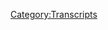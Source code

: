 {{Transcript
    | title         = [[410: March 19-20, 2020]]
    | caption       = [https://knowledgefight.libsyn.com/knowledge-fight-march-19-20-2020 Listen to this episode on Libsyn]
    | episodeNumber = [[410: March 19-20, 2020|410]]
    | length        = 02:28:31
}}

{{MessageBox
    | header     = Warning: Bot Generated Content
    | text       = This transcript was automatically generated by transcription software and likely contains many mistakes and misattributions. Please check the audio for definitive quotes, attribution, and context.
    | image      = N3yvass4myg91.webp
    | imagewidth = 50px
    | id         = warning
}}

{{TranscriptBlock
    | name      = Unknown Speaker
    | timestamp = 00:00:00.000
    | text      = I have great respect for knowledge fight, knowledge fight.
}}

{{TranscriptBlock
    | name      = Unknown Speaker
    | timestamp = 00:00:25.179
    | text      = I'm sick of them posing as if they're the good guys,
}}

{{TranscriptBlock
    | name      = Unknown Speaker
    | timestamp = 00:00:27.420
    | text      = saying we are the bad guys.
}}

{{TranscriptBlock
    | name      = Unknown Speaker
    | timestamp = 00:00:28.980
    | text      = Knowledge fight.
}}

{{TranscriptBlock
    | name      = Unknown Speaker
    | timestamp = 00:00:30.019
    | text      = Dan and Jordan.
}}

{{TranscriptBlock
    | name      = Unknown Speaker
    | timestamp = 00:00:31.100
    | text      = Knowledge fight.
}}

{{TranscriptBlock
    | name      = Unknown Speaker
    | timestamp = 00:00:32.219
    | text      = Riddle her, riddle her, riddle her.
}}

{{TranscriptBlock
    | name      = Unknown Speaker
    | timestamp = 00:00:35.020
    | text      = Need money.
}}

{{TranscriptBlock
    | name      = Unknown Speaker
    | timestamp = 00:00:36.460
    | text      = Riddle her, riddle her, riddle her.
}}

{{TranscriptBlock
    | name      = Unknown Speaker
    | timestamp = 00:00:39.380
    | text      = Andy and Kansas.
}}

{{TranscriptBlock
    | name      = Unknown Speaker
    | timestamp = 00:00:40.420
    | text      = Andy and, Andy.
}}

{{TranscriptBlock
    | name      = Unknown Speaker
    | timestamp = 00:00:42.179
    | text      = Stop it.
}}

{{TranscriptBlock
    | name      = Unknown Speaker
    | timestamp = 00:00:43.020
    | text      = Andy and, Andy and Kansas.
}}

{{TranscriptBlock
    | name      = Unknown Speaker
    | timestamp = 00:00:44.659
    | text      = Andy and, Andy.
}}

{{TranscriptBlock
    | name      = Unknown Speaker
    | timestamp = 00:00:46.219
    | text      = It's time to pray.
}}

{{TranscriptBlock
    | name      = Unknown Speaker
    | timestamp = 00:00:47.140
    | text      = Andy and Kansas, you're on the air.
}}

{{TranscriptBlock
    | name      = Unknown Speaker
    | timestamp = 00:00:48.539
    | text      = Thanks for holding.
}}

{{TranscriptBlock
    | name      = Unknown Speaker
    | timestamp = 00:00:49.460
    | text      = Hello, Alex.
}}

{{TranscriptBlock
    | name      = Unknown Speaker
    | timestamp = 00:00:50.299
    | text      = I'm a first-time caller.
}}

{{TranscriptBlock
    | name      = Unknown Speaker
    | timestamp = 00:00:51.119
    | text      = I'm a huge fan.
}}

{{TranscriptBlock
    | name      = Unknown Speaker
    | timestamp = 00:00:51.960
    | text      = I love your room.
}}

{{TranscriptBlock
    | name      = Unknown Speaker
    | timestamp = 00:00:53.020
    | text      = Knowledge fight.
}}

{{TranscriptBlock
    | name      = Unknown Speaker
    | timestamp = 00:00:53.979
    | text      = Knowledgefight.com.
}}

{{TranscriptBlock
    | name      = Unknown Speaker
    | timestamp = 00:00:55.539
    | text      = Knowledgefight.com.
}}

{{TranscriptBlock
    | name      = Unknown Speaker
    | timestamp = 00:00:57.380
    | text      = I love you.
}}

{{TranscriptBlock
    | name      = Unknown Speaker
    | timestamp = 00:00:59.380
    | text      = Hey, everybody.
}}

{{TranscriptBlock
    | name      = Unknown Speaker
    | timestamp = 00:01:00.219
    | text      = Welcome back to Knowledge Fight.
}}

{{TranscriptBlock
    | name      = Unknown Speaker
    | timestamp = 00:01:01.039
    | text      = I'm Dan.
}}

{{TranscriptBlock
    | name      = Unknown Speaker
    | timestamp = 00:01:01.880
    | text      = I'm Jordan.
}}

{{TranscriptBlock
    | name      = Unknown Speaker
    | timestamp = 00:01:02.719
    | text      = We're a couple dudes.
}}

{{TranscriptBlock
    | name      = Unknown Speaker
    | timestamp = 00:01:03.539
    | text      = Like to sit around, drink novelty beverages,
}}

{{TranscriptBlock
    | name      = Unknown Speaker
    | timestamp = 00:01:04.379
    | text      = and talk a little bit about Alex Jones.
}}

{{TranscriptBlock
    | name      = Unknown Speaker
    | timestamp = 00:01:05.859
    | text      = Indeed we are, Dan.
}}

{{TranscriptBlock
    | name      = Unknown Speaker
    | timestamp = 00:01:07.260
    | text      = Jordan.
}}

{{TranscriptBlock
    | name      = Unknown Speaker
    | timestamp = 00:01:08.099
    | text      = Dan?
}}

{{TranscriptBlock
    | name      = Unknown Speaker
    | timestamp = 00:01:08.939
    | text      = Jordan.
}}

{{TranscriptBlock
    | name      = Unknown Speaker
    | timestamp = 00:01:09.760
    | text      = Quick question.
}}

{{TranscriptBlock
    | name      = Unknown Speaker
    | timestamp = 00:01:10.599
    | text      = What's up?
}}

{{TranscriptBlock
    | name      = Unknown Speaker
    | timestamp = 00:01:11.439
    | text      = Everybody is now, of course, working from home.
}}

{{TranscriptBlock
    | name      = Unknown Speaker
    | timestamp = 00:01:13.980
    | text      = We, you and I, both have been working from home
}}

{{TranscriptBlock
    | name      = Unknown Speaker
    | timestamp = 00:01:16.180
    | text      = for a long time now.
}}

{{TranscriptBlock
    | name      = Unknown Speaker
    | timestamp = 00:01:17.260
    | text      = Do you have any tips for people?
}}

{{TranscriptBlock
    | name      = Unknown Speaker
    | timestamp = 00:01:19.180
    | text      = No, I do it poorly.
}}

{{TranscriptBlock
    | name      = Unknown Speaker
    | timestamp = 00:01:20.019
    | text      = Okay.
}}

{{TranscriptBlock
    | name      = Unknown Speaker
    | timestamp = 00:01:20.859
    | text      = Nope, I got no tips.
}}

{{TranscriptBlock
    | name      = Unknown Speaker
    | timestamp = 00:01:21.700
    | text      = The end.
}}

{{TranscriptBlock
    | name      = Unknown Speaker
    | timestamp = 00:01:22.519
    | text      = Yep.
}}

{{TranscriptBlock
    | name      = Unknown Speaker
    | timestamp = 00:01:23.359
    | text      = I have absolutely no tips, but I do have,
}}

{{TranscriptBlock
    | name      = Unknown Speaker
    | timestamp = 00:01:24.900
    | text      = actually, fuck this question,
}}

{{TranscriptBlock
    | name      = Unknown Speaker
    | timestamp = 00:01:26.260
    | text      = because I really can't be all that helpful.
}}

{{TranscriptBlock
    | name      = Unknown Speaker
    | timestamp = 00:01:27.599
    | text      = I don't do work from home well.
}}

{{TranscriptBlock
    | name      = Unknown Speaker
    | timestamp = 00:01:29.980
    | text      = I'm very consumed with work.
}}

{{TranscriptBlock
    | name      = Unknown Speaker
    | timestamp = 00:01:31.659
    | text      = You've literally worked from home for three years now.
}}

{{TranscriptBlock
    | name      = Unknown Speaker
    | timestamp = 00:01:34.060
    | text      = No, two years.
}}

{{TranscriptBlock
    | name      = Unknown Speaker
    | timestamp = 00:01:34.980
    | text      = Two years.
}}

{{TranscriptBlock
    | name      = Unknown Speaker
    | timestamp = 00:01:35.819
    | text      = First year or so of the show, I was still unemployed.
}}

{{TranscriptBlock
    | name      = Unknown Speaker
    | timestamp = 00:01:38.099
    | text      = But no, I don't really have any tips
}}

{{TranscriptBlock
    | name      = Unknown Speaker
    | timestamp = 00:01:39.819
    | text      = other than I think you should listen to someone else.
}}

{{TranscriptBlock
    | name      = Unknown Speaker
    | timestamp = 00:01:42.159
    | text      = I think other people have better advice.
}}

{{TranscriptBlock
    | name      = Unknown Speaker
    | timestamp = 00:01:43.900
    | text      = That's my advice.
}}

{{TranscriptBlock
    | name      = Unknown Speaker
    | timestamp = 00:01:44.739
    | text      = Okay.
}}

{{TranscriptBlock
    | name      = Unknown Speaker
    | timestamp = 00:01:45.579
    | text      = But I have a question for you.
}}

{{TranscriptBlock
    | name      = Unknown Speaker
    | timestamp = 00:01:46.579
    | text      = Sure.
}}

{{TranscriptBlock
    | name      = Unknown Speaker
    | timestamp = 00:01:47.420
    | text      = What's that?
}}

{{TranscriptBlock
    | name      = Unknown Speaker
    | timestamp = 00:01:48.239
    | text      = My question for you.
}}

{{TranscriptBlock
    | name      = Unknown Speaker
    | timestamp = 00:01:49.500
    | text      = Yes, sir.
}}

{{TranscriptBlock
    | name      = Unknown Speaker
    | timestamp = 00:01:50.540
    | text      = Is, Jordan, what in this time has given you
}}

{{TranscriptBlock
    | name      = Unknown Speaker
    | timestamp = 00:01:54.219
    | text      = some bright spots?
}}

{{TranscriptBlock
    | name      = Unknown Speaker
    | timestamp = 00:01:55.420
    | text      = What out there is, like, what's a nice,
}}

{{TranscriptBlock
    | name      = Unknown Speaker
    | timestamp = 00:01:58.939
    | text      = you know, solid ray of sunshine in the period?
}}

{{TranscriptBlock
    | name      = Unknown Speaker
    | timestamp = 00:02:01.739
    | text      = I'd like to, every episode, you and I give a little.
}}

{{TranscriptBlock
    | name      = Unknown Speaker
    | timestamp = 00:02:04.459
    | text      = You wanna try this one?
}}

{{TranscriptBlock
    | name      = Unknown Speaker
    | timestamp = 00:02:05.379
    | text      = Yeah.
}}

{{TranscriptBlock
    | name      = Unknown Speaker
    | timestamp = 00:02:06.219
    | text      = Give a little bit of, like, a positive,
}}

{{TranscriptBlock
    | name      = Unknown Speaker
    | timestamp = 00:02:07.140
    | text      = hey, this is something that's giving me a little smile.
}}

{{TranscriptBlock
    | name      = Unknown Speaker
    | timestamp = 00:02:11.080
    | text      = Let's see, I mean, it's hard.
}}

{{TranscriptBlock
    | name      = Unknown Speaker
    | timestamp = 00:02:13.620
    | text      = I can go first, if you want.
}}

{{TranscriptBlock
    | name      = Unknown Speaker
    | timestamp = 00:02:14.460
    | text      = Go for it, yeah, go for it.
}}

{{TranscriptBlock
    | name      = Unknown Speaker
    | timestamp = 00:02:15.500
    | text      = Okay.
}}

{{TranscriptBlock
    | name      = Unknown Speaker
    | timestamp = 00:02:16.340
    | text      = You've been thinking about this.
}}

{{TranscriptBlock
    | name      = Unknown Speaker
    | timestamp = 00:02:17.860
    | text      = Not a ton, but something I've really,
}}

{{TranscriptBlock
    | name      = Unknown Speaker
    | timestamp = 00:02:20.419
    | text      = I'd like to give a shout out to,
}}

{{TranscriptBlock
    | name      = Unknown Speaker
    | timestamp = 00:02:21.740
    | text      = is this snack called Pop Corners.
}}

{{TranscriptBlock
    | name      = Unknown Speaker
    | timestamp = 00:02:24.900
    | text      = It's a popcorn chip, and their jalapeno cheddar flavor
}}

{{TranscriptBlock
    | name      = Unknown Speaker
    | timestamp = 00:02:30.060
    | text      = is perhaps one of the best things I've ever had in my life.
}}

{{TranscriptBlock
    | name      = Unknown Speaker
    | timestamp = 00:02:33.020
    | text      = I bought, like, three bags.
}}

{{TranscriptBlock
    | name      = Unknown Speaker
    | timestamp = 00:02:35.500
    | text      = If I'm hoarding anything, it's maybe the jalapeno cheddar
}}

{{TranscriptBlock
    | name      = Unknown Speaker
    | timestamp = 00:02:39.099
    | text      = Pop Corners chips, because I'm desperately afraid
}}

{{TranscriptBlock
    | name      = Unknown Speaker
    | timestamp = 00:02:41.979
    | text      = of running out of them.
}}

{{TranscriptBlock
    | name      = Unknown Speaker
    | timestamp = 00:02:42.939
    | text      = But, to be fair, even in a non-crisis,
}}

{{TranscriptBlock
    | name      = Unknown Speaker
    | timestamp = 00:02:45.699
    | text      = I probably would be hoarding them anyway.
}}

{{TranscriptBlock
    | name      = Unknown Speaker
    | timestamp = 00:02:47.860
    | text      = If we're in the end times,
}}

{{TranscriptBlock
    | name      = Unknown Speaker
    | timestamp = 00:02:49.780
    | text      = you're gonna need some popcorn.
}}

{{TranscriptBlock
    | name      = Unknown Speaker
    | timestamp = 00:02:50.780
    | text      = But even if we're not, I still want bags of it.
}}

{{TranscriptBlock
    | name      = Unknown Speaker
    | timestamp = 00:02:53.060
    | text      = No, delicious, delicious.
}}

{{TranscriptBlock
    | name      = Unknown Speaker
    | timestamp = 00:02:54.219
    | text      = I can't risk a store running out of Pop Corners.
}}

{{TranscriptBlock
    | name      = Unknown Speaker
    | timestamp = 00:02:57.020
    | text      = And they will, they will, you know they will.
}}

{{TranscriptBlock
    | name      = Unknown Speaker
    | timestamp = 00:03:00.340
    | text      = People are stealing those right now.
}}

{{TranscriptBlock
    | name      = Unknown Speaker
    | timestamp = 00:03:01.979
    | text      = I usually don't like popcorn-based chips,
}}

{{TranscriptBlock
    | name      = Unknown Speaker
    | timestamp = 00:03:05.099
    | text      = but these ones are good.
}}

{{TranscriptBlock
    | name      = Unknown Speaker
    | timestamp = 00:03:07.259
    | text      = All right, I like it.
}}

{{TranscriptBlock
    | name      = Unknown Speaker
    | timestamp = 00:03:08.580
    | text      = All right.
}}

{{TranscriptBlock
    | name      = Unknown Speaker
    | timestamp = 00:03:09.939
    | text      = Let's see, mine, Steven Universe Future.
}}

{{TranscriptBlock
    | name      = Unknown Speaker
    | timestamp = 00:03:13.300
    | text      = Okay.
}}

{{TranscriptBlock
    | name      = Unknown Speaker
    | timestamp = 00:03:14.139
    | text      = This is the last 10 episodes of Steven Universe,
}}

{{TranscriptBlock
    | name      = Unknown Speaker
    | timestamp = 00:03:18.300
    | text      = which is an incredible show about a young boy
}}

{{TranscriptBlock
    | name      = Unknown Speaker
    | timestamp = 00:03:22.219
    | text      = who is also a crystal gem, and so on and so forth.
}}

{{TranscriptBlock
    | name      = Unknown Speaker
    | timestamp = 00:03:26.219
    | text      = It's really heartfelt, and right now it is dealing
}}

{{TranscriptBlock
    | name      = Unknown Speaker
    | timestamp = 00:03:29.139
    | text      = with a narrative that is purely based on, like,
}}

{{TranscriptBlock
    | name      = Unknown Speaker
    | timestamp = 00:03:33.020
    | text      = recovery from PTSD and finding yourself
}}

{{TranscriptBlock
    | name      = Unknown Speaker
    | timestamp = 00:03:36.060
    | text      = and doing all of these different things
}}

{{TranscriptBlock
    | name      = Unknown Speaker
    | timestamp = 00:03:37.740
    | text      = and how he's dealing with it, and it's really,
}}

{{TranscriptBlock
    | name      = Unknown Speaker
    | timestamp = 00:03:42.180
    | text      = really good for, right now especially.
}}

{{TranscriptBlock
    | name      = Unknown Speaker
    | timestamp = 00:03:44.180
    | text      = It's a really comforting thing.
}}

{{TranscriptBlock
    | name      = Unknown Speaker
    | timestamp = 00:03:45.340
    | text      = Watch the entire series.
}}

{{TranscriptBlock
    | name      = Unknown Speaker
    | timestamp = 00:03:46.539
    | text      = That's what I would recommend.
}}

{{TranscriptBlock
    | name      = Unknown Speaker
    | timestamp = 00:03:47.419
    | text      = Great, so grab yourself a bag of Pop Corners.
}}

{{TranscriptBlock
    | name      = Unknown Speaker
    | timestamp = 00:03:49.939
    | text      = Absolutely, watch some Steven Universe.
}}

{{TranscriptBlock
    | name      = Unknown Speaker
    | timestamp = 00:03:52.020
    | text      = You got it.
}}

{{TranscriptBlock
    | name      = Unknown Speaker
    | timestamp = 00:03:52.979
    | text      = Golden.
}}

{{TranscriptBlock
    | name      = Unknown Speaker
    | timestamp = 00:03:53.819
    | text      = Absolutely.
}}

{{TranscriptBlock
    | name      = Unknown Speaker
    | timestamp = 00:03:54.659
    | text      = So Jordan, this podcast, we're trying to give
}}

{{TranscriptBlock
    | name      = Unknown Speaker
    | timestamp = 00:03:56.460
    | text      = a little bit of a ray of sunshine,
}}

{{TranscriptBlock
    | name      = Unknown Speaker
    | timestamp = 00:03:57.780
    | text      = and I know a lot about Alex Jones.
}}

{{TranscriptBlock
    | name      = Unknown Speaker
    | timestamp = 00:03:59.860
    | text      = And I like to do the former,
}}

{{TranscriptBlock
    | name      = Unknown Speaker
    | timestamp = 00:04:01.860
    | text      = and I don't know anything about the latter.
}}

{{TranscriptBlock
    | name      = Unknown Speaker
    | timestamp = 00:04:03.180
    | text      = So today we've got an interesting episode to go over.
}}

{{TranscriptBlock
    | name      = Unknown Speaker
    | timestamp = 00:04:05.259
    | text      = We're looking at the end of last week,
}}

{{TranscriptBlock
    | name      = Unknown Speaker
    | timestamp = 00:04:07.580
    | text      = March 19th and 20th, 2020.
}}

{{TranscriptBlock
    | name      = Unknown Speaker
    | timestamp = 00:04:09.780
    | text      = Dan, this is 2020.
}}

{{TranscriptBlock
    | name      = Unknown Speaker
    | timestamp = 00:04:10.780
    | text      = God damn it.
}}

{{TranscriptBlock
    | name      = Unknown Speaker
    | timestamp = 00:04:11.780
    | text      = And you know, hey, some of it's gonna be shitty.
}}

{{TranscriptBlock
    | name      = Unknown Speaker
    | timestamp = 00:04:15.259
    | text      = It is what it is.
}}

{{TranscriptBlock
    | name      = Unknown Speaker
    | timestamp = 00:04:16.100
    | text      = Some of it's gonna be stupid.
}}

{{TranscriptBlock
    | name      = Unknown Speaker
    | timestamp = 00:04:18.060
    | text      = I questioned even the point of doing our show as normal
}}

{{TranscriptBlock
    | name      = Unknown Speaker
    | timestamp = 00:04:22.420
    | text      = for a large stretch of the, since our last episode.
}}

{{TranscriptBlock
    | name      = Unknown Speaker
    | timestamp = 00:04:25.939
    | text      = The idea of, in these circumstances,
}}

{{TranscriptBlock
    | name      = Unknown Speaker
    | timestamp = 00:04:27.779
    | text      = who would want to be listening to Alex Jones?
}}

{{TranscriptBlock
    | name      = Unknown Speaker
    | timestamp = 00:04:29.939
    | text      = And the answer was, not me.
}}

{{TranscriptBlock
    | name      = Unknown Speaker
    | timestamp = 00:04:33.500
    | text      = And I can't imagine most of the audience
}}

{{TranscriptBlock
    | name      = Unknown Speaker
    | timestamp = 00:04:35.180
    | text      = wanting to listen to him either.
}}

{{TranscriptBlock
    | name      = Unknown Speaker
    | timestamp = 00:04:36.339
    | text      = It's a disaster.
}}

{{TranscriptBlock
    | name      = Unknown Speaker
    | timestamp = 00:04:38.819
    | text      = I've gotten messages a bunch in the past
}}

{{TranscriptBlock
    | name      = Unknown Speaker
    | timestamp = 00:04:41.779
    | text      = from people who've said things like,
}}

{{TranscriptBlock
    | name      = Unknown Speaker
    | timestamp = 00:04:44.379
    | text      = I don't know how you do it.
}}

{{TranscriptBlock
    | name      = Unknown Speaker
    | timestamp = 00:04:45.540
    | text      = I don't know how you listen to him all the time.
}}

{{TranscriptBlock
    | name      = Unknown Speaker
    | timestamp = 00:04:47.180
    | text      = And usually it's not that impactful for me.
}}

{{TranscriptBlock
    | name      = Unknown Speaker
    | timestamp = 00:04:50.740
    | text      = Like it's not that difficult to listen to him,
}}

{{TranscriptBlock
    | name      = Unknown Speaker
    | timestamp = 00:04:52.379
    | text      = but I'm finding in these circumstances, it's rough.
}}

{{TranscriptBlock
    | name      = Unknown Speaker
    | timestamp = 00:04:54.939
    | text      = It's not ideal.
}}

{{TranscriptBlock
    | name      = Unknown Speaker
    | timestamp = 00:04:55.939
    | text      = Rough going.
}}

{{TranscriptBlock
    | name      = Unknown Speaker
    | timestamp = 00:04:56.779
    | text      = Yes.
}}

{{TranscriptBlock
    | name      = Unknown Speaker
    | timestamp = 00:04:57.620
    | text      = So I will take all those like old sympathies
}}

{{TranscriptBlock
    | name      = Unknown Speaker
    | timestamp = 00:05:00.500
    | text      = that people sent me, and I'll apply them now.
}}

{{TranscriptBlock
    | name      = Unknown Speaker
    | timestamp = 00:05:03.300
    | text      = And I appreciate everyone's kind thoughts
}}

{{TranscriptBlock
    | name      = Unknown Speaker
    | timestamp = 00:05:05.699
    | text      = because this shit sucks.
}}

{{TranscriptBlock
    | name      = Unknown Speaker
    | timestamp = 00:05:09.819
    | text      = Well, we all thank you, Dan.
}}

{{TranscriptBlock
    | name      = Unknown Speaker
    | timestamp = 00:05:11.019
    | text      = Yeah.
}}

{{TranscriptBlock
    | name      = Unknown Speaker
    | timestamp = 00:05:11.860
    | text      = If it weren't for you,
}}

{{TranscriptBlock
    | name      = Unknown Speaker
    | timestamp = 00:05:13.100
    | text      = we wouldn't be able to congregate here as we so have.
}}

{{TranscriptBlock
    | name      = Unknown Speaker
    | timestamp = 00:05:16.819
    | text      = And to turn around and thank everybody else.
}}

{{TranscriptBlock
    | name      = Unknown Speaker
    | timestamp = 00:05:19.300
    | text      = Absolutely.
}}

{{TranscriptBlock
    | name      = Unknown Speaker
    | timestamp = 00:05:20.139
    | text      = Particularly some people who signed up
}}

{{TranscriptBlock
    | name      = Unknown Speaker
    | timestamp = 00:05:21.339
    | text      = and are supporting the show.
}}

{{TranscriptBlock
    | name      = Unknown Speaker
    | timestamp = 00:05:22.180
    | text      = Perfect.
}}

{{TranscriptBlock
    | name      = Unknown Speaker
    | timestamp = 00:05:23.019
    | text      = So first, Elliot, thank you so much.
}}

{{TranscriptBlock
    | name      = Unknown Speaker
    | timestamp = 00:05:24.019
    | text      = You are now a policy wonk.
}}

{{TranscriptBlock
    | name      = Unknown Speaker
    | timestamp = 00:05:25.459
    | text      = I'm a policy wonk.
}}

{{TranscriptBlock
    | name      = Unknown Speaker
    | timestamp = 00:05:26.620
    | text      = Thank you, Elliot.
}}

{{TranscriptBlock
    | name      = Unknown Speaker
    | timestamp = 00:05:27.540
    | text      = Next, Jacob, thank you so much.
}}

{{TranscriptBlock
    | name      = Unknown Speaker
    | timestamp = 00:05:29.220
    | text      = You are now a policy wonk.
}}

{{TranscriptBlock
    | name      = Unknown Speaker
    | timestamp = 00:05:30.339
    | text      = I'm a policy wonk.
}}

{{TranscriptBlock
    | name      = Unknown Speaker
    | timestamp = 00:05:31.579
    | text      = Thank you, Jacob.
}}

{{TranscriptBlock
    | name      = Unknown Speaker
    | timestamp = 00:05:32.420
    | text      = Thank you, Jacob.
}}

{{TranscriptBlock
    | name      = Unknown Speaker
    | timestamp = 00:05:33.259
    | text      = Next, Sweetie Honey, thank you so much.
}}

{{TranscriptBlock
    | name      = Unknown Speaker
    | timestamp = 00:05:35.500
    | text      = You are now a policy wonk.
}}

{{TranscriptBlock
    | name      = Unknown Speaker
    | timestamp = 00:05:36.899
    | text      = I'm a policy wonk.
}}

{{TranscriptBlock
    | name      = Unknown Speaker
    | timestamp = 00:05:37.939
    | text      = Why, thank you, Sweetie Honey.
}}

{{TranscriptBlock
    | name      = Unknown Speaker
    | timestamp = 00:05:39.139
    | text      = Thank you so much.
}}

{{TranscriptBlock
    | name      = Unknown Speaker
    | timestamp = 00:05:40.459
    | text      = Next, James, thank you so much.
}}

{{TranscriptBlock
    | name      = Unknown Speaker
    | timestamp = 00:05:42.139
    | text      = You are now a policy wonk.
}}

{{TranscriptBlock
    | name      = Unknown Speaker
    | timestamp = 00:05:43.139
    | text      = I'm a policy wonk.
}}

{{TranscriptBlock
    | name      = Unknown Speaker
    | timestamp = 00:05:44.139
    | text      = Thank you, James.
}}

{{TranscriptBlock
    | name      = Unknown Speaker
    | timestamp = 00:05:45.379
    | text      = Next, Jason, thank you so much.
}}

{{TranscriptBlock
    | name      = Unknown Speaker
    | timestamp = 00:05:46.740
    | text      = You are now a policy wonk.
}}

{{TranscriptBlock
    | name      = Unknown Speaker
    | timestamp = 00:05:47.899
    | text      = I'm a policy wonk.
}}

{{TranscriptBlock
    | name      = Unknown Speaker
    | timestamp = 00:05:48.980
    | text      = Thanks, Jason.
}}

{{TranscriptBlock
    | name      = Unknown Speaker
    | timestamp = 00:05:50.120
    | text      = Next, Dave, thank you so much.
}}

{{TranscriptBlock
    | name      = Unknown Speaker
    | timestamp = 00:05:51.660
    | text      = You are now a policy wonk.
}}

{{TranscriptBlock
    | name      = Unknown Speaker
    | timestamp = 00:05:53.459
    | text      = I'm a policy wonk.
}}

{{TranscriptBlock
    | name      = Unknown Speaker
    | timestamp = 00:05:54.660
    | text      = Thank you very much, Dave.
}}

{{TranscriptBlock
    | name      = Unknown Speaker
    | timestamp = 00:05:55.339
    | text      = Thank you, Dave.
}}

{{TranscriptBlock
    | name      = Unknown Speaker
    | timestamp = 00:05:56.180
    | text      = Next, D.M. Thompson, 360.
}}

{{TranscriptBlock
    | name      = Unknown Speaker
    | timestamp = 00:05:57.939
    | text      = Like Anderson Cooper, 360, but not quite the same.
}}

{{TranscriptBlock
    | name      = Unknown Speaker
    | timestamp = 00:06:00.660
    | text      = D.M. Thompson.
}}

{{TranscriptBlock
    | name      = Unknown Speaker
    | timestamp = 00:06:01.500
    | text      = Thank you so much.
}}

{{TranscriptBlock
    | name      = Unknown Speaker
    | timestamp = 00:06:02.319
    | text      = You are now a policy wonk.
}}

{{TranscriptBlock
    | name      = Unknown Speaker
    | timestamp = 00:06:03.160
    | text      = I'm a policy wonk.
}}

{{TranscriptBlock
    | name      = Unknown Speaker
    | timestamp = 00:06:03.980
    | text      = Thanks, D. M. Thompson, 360.
}}

{{TranscriptBlock
    | name      = Unknown Speaker
    | timestamp = 00:06:04.819
    | text      = And then, finally, I'd like to say...
}}

{{TranscriptBlock
    | name      = Unknown Speaker
    | timestamp = 00:06:05.660
    | text      = I'm Jordan, this is...
}}

{{TranscriptBlock
    | name      = Unknown Speaker
    | timestamp = 00:06:08.139
    | text      = 360.
}}

{{TranscriptBlock
    | name      = Unknown Speaker
    | timestamp = 00:06:08.980
    | text      = Next, I'd like to say thank you to someone
}}

{{TranscriptBlock
    | name      = Unknown Speaker
    | timestamp = 00:06:10.540
    | text      = donated elevated leatherman appreciate that very much so Caleb thank you so
}}

{{TranscriptBlock
    | name      = Unknown Speaker
    | timestamp = 00:06:14.139
    | text      = much you are now a technocrat I'm a policy wonk crikey mate that's
}}

{{TranscriptBlock
    | name      = Unknown Speaker
    | timestamp = 00:06:17.500
    | text      = fantastic have yourself a brew how's your 401k doing bro we got to go
}}

{{TranscriptBlock
    | name      = Unknown Speaker
    | timestamp = 00:06:21.660
    | text      = full tilt boogie on this Watson all right let's just get down to business
}}

{{TranscriptBlock
    | name      = Unknown Speaker
    | timestamp = 00:06:25.019
    | text      = we ain't making that money off that heroin
}}

{{TranscriptBlock
    | name      = Unknown Speaker
    | timestamp = 00:06:27.100
    | text      = why you pimps so good my neck is freakishly large
}}

{{TranscriptBlock
    | name      = Unknown Speaker
    | timestamp = 00:06:30.779
    | text      = I declare info war on you thank you so much Caleb yes thank you very much
}}

{{TranscriptBlock
    | name      = Unknown Speaker
    | timestamp = 00:06:35.420
    | text      = Caleb if you're out there listening you're
}}

{{TranscriptBlock
    | name      = Unknown Speaker
    | timestamp = 00:06:36.779
    | text      = thinking hey I enjoy this show I'd like to support these gents too you can do
}}

{{TranscriptBlock
    | name      = Unknown Speaker
    | timestamp = 00:06:39.259
    | text      = that by going to our website knowledgefight.com clicking the button
}}

{{TranscriptBlock
    | name      = Unknown Speaker
    | timestamp = 00:06:41.660
    | text      = that says support the show we would appreciate it that'd be lovely
}}

{{TranscriptBlock
    | name      = Unknown Speaker
    | timestamp = 00:06:43.740
    | text      = so Jordan I want to give a little bit of a
}}

{{TranscriptBlock
    | name      = Unknown Speaker
    | timestamp = 00:06:47.660
    | text      = preamble to this episode right I believe that
}}

{{TranscriptBlock
    | name      = Unknown Speaker
    | timestamp = 00:06:51.019
    | text      = as this public health crisis continues and things get worse and a little bit
}}

{{TranscriptBlock
    | name      = Unknown Speaker
    | timestamp = 00:06:54.779
    | text      = more frightening and uncertain I wanted to
}}

{{TranscriptBlock
    | name      = Unknown Speaker
    | timestamp = 00:06:57.420
    | text      = take a moment to address something that I've been wrestling with a little bit
}}

{{TranscriptBlock
    | name      = Unknown Speaker
    | timestamp = 00:07:00.540
    | text      = it's a thought that's kind of natural to come up in these sorts of
}}

{{TranscriptBlock
    | name      = Unknown Speaker
    | timestamp = 00:07:03.420
    | text      = circumstances and that is was Alex Jones right
}}

{{TranscriptBlock
    | name      = Unknown Speaker
    | timestamp = 00:07:09.180
    | text      = it can be difficult because I think it's very important to recognize in
}}

{{TranscriptBlock
    | name      = Unknown Speaker
    | timestamp = 00:07:12.540
    | text      = situations like this that even when some of Alex's vague predictions come true
}}

{{TranscriptBlock
    | name      = Unknown Speaker
    | timestamp = 00:07:17.019
    | text      = he's still wrong there's an important dynamic to consider and that is that
}}

{{TranscriptBlock
    | name      = Unknown Speaker
    | timestamp = 00:07:21.339
    | text      = Alex is an alarmist by nature he has to elicit very intense emotions
}}

{{TranscriptBlock
    | name      = Unknown Speaker
    | timestamp = 00:07:25.660
    | text      = of fear and anxiety from his audience in order to keep them in the fold so
}}

{{TranscriptBlock
    | name      = Unknown Speaker
    | timestamp = 00:07:29.339
    | text      = every world event is presented with an amplified level of
}}

{{TranscriptBlock
    | name      = Unknown Speaker
    | timestamp = 00:07:32.860
    | text      = intrigue usually by painting everything as a globalist plot against him or his
}}

{{TranscriptBlock
    | name      = Unknown Speaker
    | timestamp = 00:07:37.100
    | text      = friends in this case his alarmism feels
}}

{{TranscriptBlock
    | name      = Unknown Speaker
    | timestamp = 00:07:39.899
    | text      = warranted you know because what we see happening
}}

{{TranscriptBlock
    | name      = Unknown Speaker
    | timestamp = 00:07:42.699
    | text      = well yeah yeah because alarm obviously his show went
}}

{{TranscriptBlock
    | name      = Unknown Speaker
    | timestamp = 00:07:46.060
    | text      = way past the line in terms of being healthy alarmism
}}

{{TranscriptBlock
    | name      = Unknown Speaker
    | timestamp = 00:07:49.259
    | text      = and it drifted deeply into chicken little the sky is falling territory
}}

{{TranscriptBlock
    | name      = Unknown Speaker
    | timestamp = 00:07:52.939
    | text      = which is the first major strike that I would have against him
}}

{{TranscriptBlock
    | name      = Unknown Speaker
    | timestamp = 00:07:56.060
    | text      = Alex's alarmism was never also also never pointed in any productive
}}

{{TranscriptBlock
    | name      = Unknown Speaker
    | timestamp = 00:08:00.060
    | text      = direction for instance when he would talk about the low number of tests being
}}

{{TranscriptBlock
    | name      = Unknown Speaker
    | timestamp = 00:08:04.060
    | text      = done in the United States his solution wasn't to push for
}}

{{TranscriptBlock
    | name      = Unknown Speaker
    | timestamp = 00:08:06.939
    | text      = increased testing he instead decided to yell about how he imagined the lack of
}}

{{TranscriptBlock
    | name      = Unknown Speaker
    | timestamp = 00:08:11.259
    | text      = testing was a globalist plot to embarrass
}}

{{TranscriptBlock
    | name      = Unknown Speaker
    | timestamp = 00:08:13.420
    | text      = Trump and that's actually good because Trump needs to keep the infection
}}

{{TranscriptBlock
    | name      = Unknown Speaker
    | timestamp = 00:08:17.100
    | text      = numbers artificially low to avoid a panic which would hurt him politically
}}

{{TranscriptBlock
    | name      = Unknown Speaker
    | timestamp = 00:08:20.540
    | text      = and it worked out perfectly great the point that the government was
}}

{{TranscriptBlock
    | name      = Unknown Speaker
    | timestamp = 00:08:25.339
    | text      = making you know the point they were making a
}}

{{TranscriptBlock
    | name      = Unknown Speaker
    | timestamp = 00:08:27.259
    | text      = failing in terms of testing is a fair one but the conclusion that Alex arrives
}}

{{TranscriptBlock
    | name      = Unknown Speaker
    | timestamp = 00:08:31.180
    | text      = to because of that is ludicrous there were various things
}}

{{TranscriptBlock
    | name      = Unknown Speaker
    | timestamp = 00:08:35.419
    | text      = that he said that you can't really dispute have come to pass but it's
}}

{{TranscriptBlock
    | name      = Unknown Speaker
    | timestamp = 00:08:39.100
    | text      = important to recognize what sorts of things those are
}}

{{TranscriptBlock
    | name      = Unknown Speaker
    | timestamp = 00:08:42.539
    | text      = there are two major categories of let's call them predictions that appear to
}}

{{TranscriptBlock
    | name      = Unknown Speaker
    | timestamp = 00:08:46.379
    | text      = have come true the first is completely obvious by
}}

{{TranscriptBlock
    | name      = Unknown Speaker
    | timestamp = 00:08:49.980
    | text      = products of things getting worse with the virus
}}

{{TranscriptBlock
    | name      = Unknown Speaker
    | timestamp = 00:08:53.100
    | text      = in this category you have predictions like the stock market is going to go
}}

{{TranscriptBlock
    | name      = Unknown Speaker
    | timestamp = 00:08:56.539
    | text      = down by the point this was a main talking
}}

{{TranscriptBlock
    | name      = Unknown Speaker
    | timestamp = 00:08:59.100
    | text      = point for Alex the city of Wuhan was already under a lockdown so
}}

{{TranscriptBlock
    | name      = Unknown Speaker
    | timestamp = 00:09:02.700
    | text      = even if things didn't spread much past that point it's a pretty safe bet that
}}

{{TranscriptBlock
    | name      = Unknown Speaker
    | timestamp = 00:09:06.379
    | text      = there would be some economic implications this is not the
}}

{{TranscriptBlock
    | name      = Unknown Speaker
    | timestamp = 00:09:09.899
    | text      = sort of prediction that you could really give someone a ton of credit for
}}

{{TranscriptBlock
    | name      = Unknown Speaker
    | timestamp = 00:09:13.019
    | text      = and it's also important to recognize how this prediction was used
}}

{{TranscriptBlock
    | name      = Unknown Speaker
    | timestamp = 00:09:17.019
    | text      = this was never presented as Alex giving straight financial market predictions
}}

{{TranscriptBlock
    | name      = Unknown Speaker
    | timestamp = 00:09:21.019
    | text      = it was always delivered in the context of saying that hurting the market to
}}

{{TranscriptBlock
    | name      = Unknown Speaker
    | timestamp = 00:09:24.379
    | text      = embarrass trump was the ultimate goal which is why the
}}

{{TranscriptBlock
    | name      = Unknown Speaker
    | timestamp = 00:09:27.820
    | text      = globalists released the virus to begin with
}}

{{TranscriptBlock
    | name      = Unknown Speaker
    | timestamp = 00:09:30.620
    | text      = this is important to remember that the stock markets taking a hit was not a
}}

{{TranscriptBlock
    | name      = Unknown Speaker
    | timestamp = 00:09:34.860
    | text      = consequence of events happening in the real world
}}

{{TranscriptBlock
    | name      = Unknown Speaker
    | timestamp = 00:09:37.500
    | text      = it was the secret motivation behind it all which Alex has in no way proven
}}

{{TranscriptBlock
    | name      = Unknown Speaker
    | timestamp = 00:09:42.460
    | text      = beyond just saying right right right further the idea that the globalists
}}

{{TranscriptBlock
    | name      = Unknown Speaker
    | timestamp = 00:09:45.980
    | text      = release the virus to try to attack the stock market to embarrass trump is used
}}

{{TranscriptBlock
    | name      = Unknown Speaker
    | timestamp = 00:09:49.580
    | text      = to justify trump's involvement in the delayed and bad response to the outbreak
}}

{{TranscriptBlock
    | name      = Unknown Speaker
    | timestamp = 00:09:54.299
    | text      = trump didn't put out adequate numbers of tests because he knew
}}

{{TranscriptBlock
    | name      = Unknown Speaker
    | timestamp = 00:09:57.340
    | text      = that the virus was just the globalist trying to tank the economy
}}

{{TranscriptBlock
    | name      = Unknown Speaker
    | timestamp = 00:10:00.620
    | text      = and he knew that if the real numbers were out there the public would panic and
}}

{{TranscriptBlock
    | name      = Unknown Speaker
    | timestamp = 00:10:03.740
    | text      = the market would fall let's remember this is the good guy in
}}

{{TranscriptBlock
    | name      = Unknown Speaker
    | timestamp = 00:10:06.460
    | text      = Alex's story
}}

{{TranscriptBlock
    | name      = Unknown Speaker
    | timestamp = 00:10:10.139
    | text      = uh the not all that impressive prediction that the market would be
}}

{{TranscriptBlock
    | name      = Unknown Speaker
    | timestamp = 00:10:13.740
    | text      = affected by an outbreak is ultimately repackaged into the an imaginary
}}

{{TranscriptBlock
    | name      = Unknown Speaker
    | timestamp = 00:10:17.419
    | text      = motivation for the outbreak itself and then used to justify trump's
}}

{{TranscriptBlock
    | name      = Unknown Speaker
    | timestamp = 00:10:21.100
    | text      = negligence in his response to it the other type of prediction that Alex
}}

{{TranscriptBlock
    | name      = Unknown Speaker
    | timestamp = 00:10:25.899
    | text      = is kind of right about is the things that he predicted which are
}}

{{TranscriptBlock
    | name      = Unknown Speaker
    | timestamp = 00:10:29.259
    | text      = actually the result of a negligent response
}}

{{TranscriptBlock
    | name      = Unknown Speaker
    | timestamp = 00:10:32.379
    | text      = one of the big early ones in this category is how Alex said that there
}}

{{TranscriptBlock
    | name      = Unknown Speaker
    | timestamp = 00:10:35.100
    | text      = would be an outbreak around Seattle which did turn out to be correct
}}

{{TranscriptBlock
    | name      = Unknown Speaker
    | timestamp = 00:10:38.860
    | text      = this was a pessimistic prediction but it wasn't an outlandish one given that
}}

{{TranscriptBlock
    | name      = Unknown Speaker
    | timestamp = 00:10:42.539
    | text      = there's already a confirmed case in the area
}}

{{TranscriptBlock
    | name      = Unknown Speaker
    | timestamp = 00:10:44.940
    | text      = if you're an alarmist you will take that case and you will build on it which is
}}

{{TranscriptBlock
    | name      = Unknown Speaker
    | timestamp = 00:10:48.700
    | text      = what Alex did it's important to recognize that Alex's
}}

{{TranscriptBlock
    | name      = Unknown Speaker
    | timestamp = 00:10:51.980
    | text      = behavior in this crisis isn't really all that out of the normal for him
}}

{{TranscriptBlock
    | name      = Unknown Speaker
    | timestamp = 00:10:55.500
    | text      = back in 2014 he was saying that Obama was trying to bring Ebola into the
}}

{{TranscriptBlock
    | name      = Unknown Speaker
    | timestamp = 00:10:58.940
    | text      = country but you forget about that hysteria because the situation was
}}

{{TranscriptBlock
    | name      = Unknown Speaker
    | timestamp = 00:11:02.220
    | text      = handled with appropriate intensity there was
}}

{{TranscriptBlock
    | name      = Unknown Speaker
    | timestamp = 00:11:04.539
    | text      = international cooperation and Obama took care of that shit
}}

{{TranscriptBlock
    | name      = Unknown Speaker
    | timestamp = 00:11:07.820
    | text      = uh along with everybody else who was involved right
}}

{{TranscriptBlock
    | name      = Unknown Speaker
    | timestamp = 00:11:11.500
    | text      = there are hundreds of examples like this even outside the medical sphere
}}

{{TranscriptBlock
    | name      = Unknown Speaker
    | timestamp = 00:11:15.259
    | text      = every time Alex yells at his audience after a shooting about all the guns
}}

{{TranscriptBlock
    | name      = Unknown Speaker
    | timestamp = 00:11:18.700
    | text      = being taken all the times he would prophesy a total
}}

{{TranscriptBlock
    | name      = Unknown Speaker
    | timestamp = 00:11:21.659
    | text      = collapse of the economy in a summer of rage
}}

{{TranscriptBlock
    | name      = Unknown Speaker
    | timestamp = 00:11:23.980
    | text      = back when he was primarily a gold pitch man or the many many times Alex has said
}}

{{TranscriptBlock
    | name      = Unknown Speaker
    | timestamp = 00:11:28.299
    | text      = that the globalists are going to try to kill Trump within the next week
}}

{{TranscriptBlock
    | name      = Unknown Speaker
    | timestamp = 00:11:32.299
    | text      = Alex's business model largely relies on being wrong all the time but insisting
}}

{{TranscriptBlock
    | name      = Unknown Speaker
    | timestamp = 00:11:36.220
    | text      = the audience forget about all those incorrect predictions and narratives
}}

{{TranscriptBlock
    | name      = Unknown Speaker
    | timestamp = 00:11:39.340
    | text      = and only focus on the stuff he was close to right about
}}

{{TranscriptBlock
    | name      = Unknown Speaker
    | timestamp = 00:11:42.620
    | text      = as the coronavirus situation gets worse he's able to play the game where he can
}}

{{TranscriptBlock
    | name      = Unknown Speaker
    | timestamp = 00:11:46.460
    | text      = say that he was right and everyone called him wrong
}}

{{TranscriptBlock
    | name      = Unknown Speaker
    | timestamp = 00:11:48.779
    | text      = but it's important to recognize that even if he hits some of the points on
}}

{{TranscriptBlock
    | name      = Unknown Speaker
    | timestamp = 00:11:53.179
    | text      = this he's still a liar and a fraud yeah it's
}}

{{TranscriptBlock
    | name      = Unknown Speaker
    | timestamp = 00:11:56.220
    | text      = also crucial not to lose sight of the main elements of his conspiracy
}}

{{TranscriptBlock
    | name      = Unknown Speaker
    | timestamp = 00:12:00.460
    | text      = he believes that the gates foundation already has a treatment or vaccine for
}}

{{TranscriptBlock
    | name      = Unknown Speaker
    | timestamp = 00:12:03.980
    | text      = this which is incorrect he's just lying about a group that the
}}

{{TranscriptBlock
    | name      = Unknown Speaker
    | timestamp = 00:12:07.740
    | text      = gates have given some money to the pure bright institute
}}

{{TranscriptBlock
    | name      = Unknown Speaker
    | timestamp = 00:12:10.539
    | text      = that has a patent for a completely unrelated coronavirus
}}

{{TranscriptBlock
    | name      = Unknown Speaker
    | timestamp = 00:12:13.659
    | text      = related to a vaccine for chickens he's asserted as fact that the virus is
}}

{{TranscriptBlock
    | name      = Unknown Speaker
    | timestamp = 00:12:17.820
    | text      = man-made is tons of different viruses all lumped together
}}

{{TranscriptBlock
    | name      = Unknown Speaker
    | timestamp = 00:12:21.259
    | text      = and has quote to the hiv delivery system all of this is from a non-peer-reviewed
}}

{{TranscriptBlock
    | name      = Unknown Speaker
    | timestamp = 00:12:26.059
    | text      = study that was self-retracted by its authors
}}

{{TranscriptBlock
    | name      = Unknown Speaker
    | timestamp = 00:12:28.460
    | text      = after the methodology and conclusions began getting some review
}}

{{TranscriptBlock
    | name      = Unknown Speaker
    | timestamp = 00:12:31.500
    | text      = from their scientific peers who found their work to be deeply flawed
}}

{{TranscriptBlock
    | name      = Unknown Speaker
    | timestamp = 00:12:35.019
    | text      = Alex still believes every exaggeration he's made about that study to be founded
}}

{{TranscriptBlock
    | name      = Unknown Speaker
    | timestamp = 00:12:39.019
    | text      = proven and true he believes without any evidence that the study was retracted
}}

{{TranscriptBlock
    | name      = Unknown Speaker
    | timestamp = 00:12:43.179
    | text      = because the authors were pressured by the globalists
}}

{{TranscriptBlock
    | name      = Unknown Speaker
    | timestamp = 00:12:46.940
    | text      = alex has claimed that lancet said the virus had a 15 mortality rate which is
}}

{{TranscriptBlock
    | name      = Unknown Speaker
    | timestamp = 00:12:50.860
    | text      = not true the study only looked at a handful of
}}

{{TranscriptBlock
    | name      = Unknown Speaker
    | timestamp = 00:12:53.340
    | text      = patients who already had developed severe symptoms like pneumonia
}}

{{TranscriptBlock
    | name      = Unknown Speaker
    | timestamp = 00:12:56.299
    | text      = and it's not something you can extrapolate to the general population
}}

{{TranscriptBlock
    | name      = Unknown Speaker
    | timestamp = 00:12:59.820
    | text      = even alex has explained that on air indicating that he understands what the
}}

{{TranscriptBlock
    | name      = Unknown Speaker
    | timestamp = 00:13:03.179
    | text      = study was about but he's not stopped from making the
}}

{{TranscriptBlock
    | name      = Unknown Speaker
    | timestamp = 00:13:06.139
    | text      = claim that lancet said there was a 15 mortality rate
}}

{{TranscriptBlock
    | name      = Unknown Speaker
    | timestamp = 00:13:09.019
    | text      = that is him lying he believed and asserted his fact that the virus was
}}

{{TranscriptBlock
    | name      = Unknown Speaker
    | timestamp = 00:13:12.860
    | text      = stolen from a lab in winnipeg then sent to china
}}

{{TranscriptBlock
    | name      = Unknown Speaker
    | timestamp = 00:13:15.820
    | text      = this is not true so not true in fact that alex later decided it was
}}

{{TranscriptBlock
    | name      = Unknown Speaker
    | timestamp = 00:13:19.820
    | text      = disinformation since his dumb dumb expert francis
}}

{{TranscriptBlock
    | name      = Unknown Speaker
    | timestamp = 00:13:22.620
    | text      = boil came up with a better narrative that narrative was that the virus was
}}

{{TranscriptBlock
    | name      = Unknown Speaker
    | timestamp = 00:13:26.539
    | text      = created in a lab at unc chapel hill this is not true this narrative was
}}

{{TranscriptBlock
    | name      = Unknown Speaker
    | timestamp = 00:13:31.659
    | text      = wholly based on the term gain of function appearing in a study from unc
}}

{{TranscriptBlock
    | name      = Unknown Speaker
    | timestamp = 00:13:35.580
    | text      = in 2015 as well as a recent study about the
}}

{{TranscriptBlock
    | name      = Unknown Speaker
    | timestamp = 00:13:38.539
    | text      = novel coronavirus the 2015 study had to do with a
}}

{{TranscriptBlock
    | name      = Unknown Speaker
    | timestamp = 00:13:41.740
    | text      = researcher giving a coronavirus a gain of function related to ace two
}}

{{TranscriptBlock
    | name      = Unknown Speaker
    | timestamp = 00:13:45.980
    | text      = cleavage whereas the recent study was about
}}

{{TranscriptBlock
    | name      = Unknown Speaker
    | timestamp = 00:13:48.460
    | text      = the current virus it was noting that the virus appeared to have a naturally
}}

{{TranscriptBlock
    | name      = Unknown Speaker
    | timestamp = 00:13:51.899
    | text      = occurring gain of function related to furin cleavage
}}

{{TranscriptBlock
    | name      = Unknown Speaker
    | timestamp = 00:13:54.779
    | text      = these are not the same thing at all but a non-scientist had found the word gain
}}

{{TranscriptBlock
    | name      = Unknown Speaker
    | timestamp = 00:13:58.460
    | text      = of function in both studies and that constitutes a closed case on
}}

{{TranscriptBlock
    | name      = Unknown Speaker
    | timestamp = 00:14:01.740
    | text      = alex's show alex is asserted as fact based on that
}}

{{TranscriptBlock
    | name      = Unknown Speaker
    | timestamp = 00:14:05.500
    | text      = study from 2015 that obama sold the virus to china
}}

{{TranscriptBlock
    | name      = Unknown Speaker
    | timestamp = 00:14:08.940
    | text      = this is not true this is just a lie based on the fact that there was some
}}

{{TranscriptBlock
    | name      = Unknown Speaker
    | timestamp = 00:14:12.539
    | text      = chinese funding that went into the study which does not prove the sale of a virus
}}

{{TranscriptBlock
    | name      = Unknown Speaker
    | timestamp = 00:14:16.620
    | text      = and it can also be explained very easily alex is asserted as fact
}}

{{TranscriptBlock
    | name      = Unknown Speaker
    | timestamp = 00:14:20.860
    | text      = based on the headline that he found about that 2015 unc study
}}

{{TranscriptBlock
    | name      = Unknown Speaker
    | timestamp = 00:14:24.700
    | text      = uh that there was a big public debate about obama selling the virus to china
}}

{{TranscriptBlock
    | name      = Unknown Speaker
    | timestamp = 00:14:29.179
    | text      = this was an article on the website the scientist with the headline quote lab
}}

{{TranscriptBlock
    | name      = Unknown Speaker
    | timestamp = 00:14:32.940
    | text      = made coronavirus triggers debate alex has just decided that the debate
}}

{{TranscriptBlock
    | name      = Unknown Speaker
    | timestamp = 00:14:36.940
    | text      = the headlines referring to is whether or not obama should have sold it to china
}}

{{TranscriptBlock
    | name      = Unknown Speaker
    | timestamp = 00:14:40.379
    | text      = which is a complete fabrication he's just making that up it's a lie
}}

{{TranscriptBlock
    | name      = Unknown Speaker
    | timestamp = 00:14:44.220
    | text      = it's a very short article and if you read it it's clear that the debate is
}}

{{TranscriptBlock
    | name      = Unknown Speaker
    | timestamp = 00:14:47.019
    | text      = about whether gain of function studies themselves
}}

{{TranscriptBlock
    | name      = Unknown Speaker
    | timestamp = 00:14:49.500
    | text      = are ethical alex has asserted as fact and then walked back and then re-embraced
}}

{{TranscriptBlock
    | name      = Unknown Speaker
    | timestamp = 00:14:54.299
    | text      = the idea that the coronavirus is a race-specific bioweapon
}}

{{TranscriptBlock
    | name      = Unknown Speaker
    | timestamp = 00:14:57.659
    | text      = targeting asian military-aged men possibly
}}

{{TranscriptBlock
    | name      = Unknown Speaker
    | timestamp = 00:15:00.860
    | text      = the deep state attacking china for fentanyl yeah he has no reason to
}}

{{TranscriptBlock
    | name      = Unknown Speaker
    | timestamp = 00:15:04.460
    | text      = believe this at all it's completely made up
}}

{{TranscriptBlock
    | name      = Unknown Speaker
    | timestamp = 00:15:06.460
    | text      = yes one one theory he floated is that trump is the reason this is happening
}}

{{TranscriptBlock
    | name      = Unknown Speaker
    | timestamp = 00:15:11.500
    | text      = in retaliation that was that was a short-lived yeah yeah but that was there
}}

{{TranscriptBlock
    | name      = Unknown Speaker
    | timestamp = 00:15:16.460
    | text      = there are plenty more examples but these are the very foundational lies
}}

{{TranscriptBlock
    | name      = Unknown Speaker
    | timestamp = 00:15:20.460
    | text      = and misinterpretations alex has used to build up his central conspiracy
}}

{{TranscriptBlock
    | name      = Unknown Speaker
    | timestamp = 00:15:24.460
    | text      = this isn't saying anything about the shit he's allowed his guests to do
}}

{{TranscriptBlock
    | name      = Unknown Speaker
    | timestamp = 00:15:28.220
    | text      = he let steve pachanic claim that he was the first person in the united states to
}}

{{TranscriptBlock
    | name      = Unknown Speaker
    | timestamp = 00:15:31.340
    | text      = get the virus and they cured himself with antibiotics
}}

{{TranscriptBlock
    | name      = Unknown Speaker
    | timestamp = 00:15:33.980
    | text      = even though antibiotics don't treat viruses he let mike adams lie about how
}}

{{TranscriptBlock
    | name      = Unknown Speaker
    | timestamp = 00:15:37.980
    | text      = mosquitoes transmit disease he has supposed he's supported callers
}}

{{TranscriptBlock
    | name      = Unknown Speaker
    | timestamp = 00:15:42.059
    | text      = making claims ranging from the virus is meant to kill off everyone on social
}}

{{TranscriptBlock
    | name      = Unknown Speaker
    | timestamp = 00:15:45.419
    | text      = security to gel pop air bubbles because the air
}}

{{TranscriptBlock
    | name      = Unknown Speaker
    | timestamp = 00:15:48.059
    | text      = in theirs from china could be infected that one's true though
}}

{{TranscriptBlock
    | name      = Unknown Speaker
    | timestamp = 00:15:50.700
    | text      = in high anxiety times the work of alarmists and propagandists becomes more
}}

{{TranscriptBlock
    | name      = Unknown Speaker
    | timestamp = 00:15:55.340
    | text      = appealing because we're all confused and probably scared if you aren't paying
}}

{{TranscriptBlock
    | name      = Unknown Speaker
    | timestamp = 00:15:59.899
    | text      = close attention the finer details of what alex is doing fade into the
}}

{{TranscriptBlock
    | name      = Unknown Speaker
    | timestamp = 00:16:03.179
    | text      = background and you just kind of remember him saying
}}

{{TranscriptBlock
    | name      = Unknown Speaker
    | timestamp = 00:16:05.500
    | text      = that the market was going to go down and that martial law was going to come in
}}

{{TranscriptBlock
    | name      = Unknown Speaker
    | timestamp = 00:16:09.340
    | text      = though there isn't really martial law at this point when we're recording there
}}

{{TranscriptBlock
    | name      = Unknown Speaker
    | timestamp = 00:16:12.620
    | text      = are cities and states putting in place various quarantine measures
}}

{{TranscriptBlock
    | name      = Unknown Speaker
    | timestamp = 00:16:15.659
    | text      = and it's hard not to feel like that's the same thing it's a little martial
}}

{{TranscriptBlock
    | name      = Unknown Speaker
    | timestamp = 00:16:18.620
    | text      = law it's it's martial law ish yeah yeah it's
}}

{{TranscriptBlock
    | name      = Unknown Speaker
    | timestamp = 00:16:21.899
    | text      = it's an esque it's in the it's in the neighborhood it's in the partial ballpark
}}

{{TranscriptBlock
    | name      = Unknown Speaker
    | timestamp = 00:16:25.659
    | text      = yeah the issue though is that these things
}}

{{TranscriptBlock
    | name      = Unknown Speaker
    | timestamp = 00:16:27.980
    | text      = that alex is right about were relatively avoidable consequences of decisions the
}}

{{TranscriptBlock
    | name      = Unknown Speaker
    | timestamp = 00:16:32.700
    | text      = president he supports made or failed to make if obama had handled the Ebola
}}

{{TranscriptBlock
    | name      = Unknown Speaker
    | timestamp = 00:16:37.500
    | text      = outbreak in 2014 the way trump has handled this outbreak
}}

{{TranscriptBlock
    | name      = Unknown Speaker
    | timestamp = 00:16:40.860
    | text      = alex probably would have looked a lot closer to right back then too
}}

{{TranscriptBlock
    | name      = Unknown Speaker
    | timestamp = 00:16:44.620
    | text      = yeah anyway my point is that whatever superficial things alex has been kind of
}}

{{TranscriptBlock
    | name      = Unknown Speaker
    | timestamp = 00:16:49.019
    | text      = correct about are way way overshadowed by the things
}}

{{TranscriptBlock
    | name      = Unknown Speaker
    | timestamp = 00:16:52.059
    | text      = he's been completely and glaringly wrong about
}}

{{TranscriptBlock
    | name      = Unknown Speaker
    | timestamp = 00:16:54.860
    | text      = which happened to be the cornerstones of his conspiracy
}}

{{TranscriptBlock
    | name      = Unknown Speaker
    | timestamp = 00:16:58.379
    | text      = anyway i'm sorry about this big rant to begin the episode but i really
}}

{{TranscriptBlock
    | name      = Unknown Speaker
    | timestamp = 00:17:02.700
    | text      = have this feeling of um that being a question in my head yeah
}}

{{TranscriptBlock
    | name      = Unknown Speaker
    | timestamp = 00:17:08.859
    | text      = and i i want to stomp that question out well
}}

{{TranscriptBlock
    | name      = Unknown Speaker
    | timestamp = 00:17:12.299
    | text      = because he's not no no no absolutely not and this is not like
}}

{{TranscriptBlock
    | name      = Unknown Speaker
    | timestamp = 00:17:16.779
    | text      = even if he's glomming on to some shit this is something that the people
}}

{{TranscriptBlock
    | name      = Unknown Speaker
    | timestamp = 00:17:21.579
    | text      = epidemiologists have been predicting an outbreak like this for 20 years
}}

{{TranscriptBlock
    | name      = Unknown Speaker
    | timestamp = 00:17:25.180
    | text      = but that can be part of the conspiracy yeah of course of course but the point
}}

{{TranscriptBlock
    | name      = Unknown Speaker
    | timestamp = 00:17:29.259
    | text      = is not that he was right by any stretch kind of you can
}}

{{TranscriptBlock
    | name      = Unknown Speaker
    | timestamp = 00:17:32.140
    | text      = as long as you're paying attention to what professional experts are saying
}}

{{TranscriptBlock
    | name      = Unknown Speaker
    | timestamp = 00:17:35.740
    | text      = and then using that as kind of a basis for prediction
}}

{{TranscriptBlock
    | name      = Unknown Speaker
    | timestamp = 00:17:39.019
    | text      = you'll probably be right often enough and then if you're a conspiracy theorist
}}

{{TranscriptBlock
    | name      = Unknown Speaker
    | timestamp = 00:17:42.940
    | text      = you just say it's part of the conspiracy but alex
}}

{{TranscriptBlock
    | name      = Unknown Speaker
    | timestamp = 00:17:45.259
    | text      = not hard predict an outbreak no of course predicted natural consequences
}}

{{TranscriptBlock
    | name      = Unknown Speaker
    | timestamp = 00:17:49.819
    | text      = right such as the stock market going down and
}}

{{TranscriptBlock
    | name      = Unknown Speaker
    | timestamp = 00:17:52.299
    | text      = then packaging it as the reason the virus is right right released yeah to
}}

{{TranscriptBlock
    | name      = Unknown Speaker
    | timestamp = 00:17:57.579
    | text      = begin with it's it's easy to i don't know i would want
}}

{{TranscriptBlock
    | name      = Unknown Speaker
    | timestamp = 00:18:01.900
    | text      = to call it missing the forest for the trees
}}

{{TranscriptBlock
    | name      = Unknown Speaker
    | timestamp = 00:18:04.140
    | text      = um and think like oh wait he's kind of right yeah
}}

{{TranscriptBlock
    | name      = Unknown Speaker
    | timestamp = 00:18:07.339
    | text      = he's not well and it's also a little bit like there's an arsonist in
}}

{{TranscriptBlock
    | name      = Unknown Speaker
    | timestamp = 00:18:11.180
    | text      = chicago and he's like don't worry about the arsonist and it starts burning down
}}

{{TranscriptBlock
    | name      = Unknown Speaker
    | timestamp = 00:18:14.700
    | text      = buildings he's like okay well eventually it's gonna burn down buildings but
}}

{{TranscriptBlock
    | name      = Unknown Speaker
    | timestamp = 00:18:17.819
    | text      = you don't need to worry about it and then the great chicago fire happens and
}}

{{TranscriptBlock
    | name      = Unknown Speaker
    | timestamp = 00:18:20.700
    | text      = he's like there's gonna be economic consequences
}}

{{TranscriptBlock
    | name      = Unknown Speaker
    | timestamp = 00:18:22.700
    | text      = for this and you're like yeah dude you helped get us here so um we're
}}

{{TranscriptBlock
    | name      = Unknown Speaker
    | timestamp = 00:18:27.740
    | text      = gonna get to today's episode we're gonna start on the 19th but before we do
}}

{{TranscriptBlock
    | name      = Unknown Speaker
    | timestamp = 00:18:30.779
    | text      = there's not a context drop from today's show by the way you go
}}

{{TranscriptBlock
    | name      = Unknown Speaker
    | timestamp = 00:18:33.819
    | text      = to cuba today and the most beautiful woman you can imagine
}}

{{TranscriptBlock
    | name      = Unknown Speaker
    | timestamp = 00:18:37.099
    | text      = will have sex with you for a two dollar little tube of wormer
}}

{{TranscriptBlock
    | name      = Unknown Speaker
    | timestamp = 00:18:40.940
    | text      = how do you know that i was message boards
}}

{{TranscriptBlock
    | name      = Unknown Speaker
    | timestamp = 00:18:49.339
    | text      = so uh we start on the 19th and it's actually kind of fitting because alex is
}}

{{TranscriptBlock
    | name      = Unknown Speaker
    | timestamp = 00:18:53.579
    | text      = going through his uh you know he really feels like he's
}}

{{TranscriptBlock
    | name      = Unknown Speaker
    | timestamp = 00:18:57.259
    | text      = proven that uh the democrats and the left
}}

{{TranscriptBlock
    | name      = Unknown Speaker
    | timestamp = 00:19:01.019
    | text      = they're all cheering for the economy to collapse because they want to hurt trump
}}

{{TranscriptBlock
    | name      = Unknown Speaker
    | timestamp = 00:19:05.420
    | text      = we got him which is sort of the justification for why he believes that
}}

{{TranscriptBlock
    | name      = Unknown Speaker
    | timestamp = 00:19:09.019
    | text      = the virus was released in order to destroy the economy because the
}}

{{TranscriptBlock
    | name      = Unknown Speaker
    | timestamp = 00:19:12.140
    | text      = democrats were wanting that because they want to hurt trump sure
}}

{{TranscriptBlock
    | name      = Unknown Speaker
    | timestamp = 00:19:14.619
    | text      = sure and dude it's so obvious and this is going to be a running theme
}}

{{TranscriptBlock
    | name      = Unknown Speaker
    | timestamp = 00:19:18.220
    | text      = throughout this episode it's all just bill marr
}}

{{TranscriptBlock
    | name      = Unknown Speaker
    | timestamp = 00:19:21.500
    | text      = we're going to get into the public plan by the globalist you've
}}

{{TranscriptBlock
    | name      = Unknown Speaker
    | timestamp = 00:19:25.099
    | text      = you've seen the democrats you've seen msnbc cnn you've seen bill marr
}}

{{TranscriptBlock
    | name      = Unknown Speaker
    | timestamp = 00:19:30.539
    | text      = you've seen them celebrate and say we want a recession or depression
}}

{{TranscriptBlock
    | name      = Unknown Speaker
    | timestamp = 00:19:35.660
    | text      = to punish trump voters and kill the u.s economy so we submit
}}

{{TranscriptBlock
    | name      = Unknown Speaker
    | timestamp = 00:19:41.180
    | text      = and it's worth it to take the hit bill marr just said that two weeks ago
}}

{{TranscriptBlock
    | name      = Unknown Speaker
    | timestamp = 00:19:45.579
    | text      = again and now you see our economy targeted
}}

{{TranscriptBlock
    | name      = Unknown Speaker
    | timestamp = 00:19:49.900
    | text      = it's all bill marr bill alex is just mad at bill marr and
}}

{{TranscriptBlock
    | name      = Unknown Speaker
    | timestamp = 00:19:53.500
    | text      = pretending that everybody's saying exactly the same things as bill marr
}}

{{TranscriptBlock
    | name      = Unknown Speaker
    | timestamp = 00:19:56.940
    | text      = it's ludicrous that's not fair no that's not fair and when you recognize that
}}

{{TranscriptBlock
    | name      = Unknown Speaker
    | timestamp = 00:20:01.420
    | text      = that's kind of the foundation for his belief
}}

{{TranscriptBlock
    | name      = Unknown Speaker
    | timestamp = 00:20:03.980
    | text      = or his justification for claiming yeah that the democrats
}}

{{TranscriptBlock
    | name      = Unknown Speaker
    | timestamp = 00:20:07.500
    | text      = wanted to destroy the economy to attack trump which is why they'd release the
}}

{{TranscriptBlock
    | name      = Unknown Speaker
    | timestamp = 00:20:11.099
    | text      = virus it's like stop watching bill marr just
}}

{{TranscriptBlock
    | name      = Unknown Speaker
    | timestamp = 00:20:14.220
    | text      = stop you don't have to watch it or just do a
}}

{{TranscriptBlock
    | name      = Unknown Speaker
    | timestamp = 00:20:17.819
    | text      = podcast about bill marr we do one about you
}}

{{TranscriptBlock
    | name      = Unknown Speaker
    | timestamp = 00:20:22.779
    | text      = just do that you asshole i i stop pretending that it's something bigger
}}

{{TranscriptBlock
    | name      = Unknown Speaker
    | timestamp = 00:20:27.259
    | text      = than it is that's such that's such though like a
}}

{{TranscriptBlock
    | name      = Unknown Speaker
    | timestamp = 00:20:30.940
    | text      = perfect encapsulation of why anybody's arguing like oh bernie
}}

{{TranscriptBlock
    | name      = Unknown Speaker
    | timestamp = 00:20:35.259
    | text      = people aren't ready to vote for a socialist it does not matter
}}

{{TranscriptBlock
    | name      = Unknown Speaker
    | timestamp = 00:20:38.619
    | text      = does not matter biden will be called a socialist
}}

{{TranscriptBlock
    | name      = Unknown Speaker
    | timestamp = 00:20:42.460
    | text      = ad nauseum in the same way that we are called
}}

{{TranscriptBlock
    | name      = Unknown Speaker
    | timestamp = 00:20:46.380
    | text      = people who want the economy to collapse because bill marr said it
}}

{{TranscriptBlock
    | name      = Unknown Speaker
    | timestamp = 00:20:49.740
    | text      = well it does not matter but it's also because there's a little bit of code
}}

{{TranscriptBlock
    | name      = Unknown Speaker
    | timestamp = 00:20:53.019
    | text      = with socialists for people like alex and just anybody who supports social
}}

{{TranscriptBlock
    | name      = Unknown Speaker
    | timestamp = 00:20:56.460
    | text      = welfare programs right right right anybody who has any kind of idea that
}}

{{TranscriptBlock
    | name      = Unknown Speaker
    | timestamp = 00:20:59.740
    | text      = the state should do things yeah basically is a socialist to them yeah
}}

{{TranscriptBlock
    | name      = Unknown Speaker
    | timestamp = 00:21:03.180
    | text      = exactly so when you you know you have them calling like
}}

{{TranscriptBlock
    | name      = Unknown Speaker
    | timestamp = 00:21:06.380
    | text      = obama a socialist they're called john carrey a dictator john carrey yeah
}}

{{TranscriptBlock
    | name      = Unknown Speaker
    | timestamp = 00:21:11.019
    | text      = they'll do that and it's like that doesn't make sense but in
}}

{{TranscriptBlock
    | name      = Unknown Speaker
    | timestamp = 00:21:14.220
    | text      = their uh very anti-communist uh cold war holdover mentality that is
}}

{{TranscriptBlock
    | name      = Unknown Speaker
    | timestamp = 00:21:20.140
    | text      = socialism absolutely um and so yeah i guess you know
}}

{{TranscriptBlock
    | name      = Unknown Speaker
    | timestamp = 00:21:24.299
    | text      = that that's the that's the issue whoever you put up it doesn't matter
}}

{{TranscriptBlock
    | name      = Unknown Speaker
    | timestamp = 00:21:27.420
    | text      = that attack is going to come oh yeah so um alex has uh figured out that this
}}

{{TranscriptBlock
    | name      = Unknown Speaker
    | timestamp = 00:21:32.220
    | text      = is going to be a uh not a short-lived uh situation in
}}

{{TranscriptBlock
    | name      = Unknown Speaker
    | timestamp = 00:21:36.619
    | text      = america just now dawning on him yep let me lay a few things out here first
}}

{{TranscriptBlock
    | name      = Unknown Speaker
    | timestamp = 00:21:42.700
    | text      = oops the real number that emerged about a week ago is now confirmed
}}

{{TranscriptBlock
    | name      = Unknown Speaker
    | timestamp = 00:21:47.500
    | text      = the government's looking at 18 months the eu first announced this last week 18
}}

{{TranscriptBlock
    | name      = Unknown Speaker
    | timestamp = 00:21:53.579
    | text      = months of lockdown so see first they tell you oh it's just
}}

{{TranscriptBlock
    | name      = Unknown Speaker
    | timestamp = 00:21:56.539
    | text      = two weeks
}}

{{TranscriptBlock
    | name      = Unknown Speaker
    | timestamp = 00:21:59.500
    | text      = it's also always two weeks and then qanon is going to bring down the deep
}}

{{TranscriptBlock
    | name      = Unknown Speaker
    | timestamp = 00:22:02.700
    | text      = state nice two weeks and we'll see all the
}}

{{TranscriptBlock
    | name      = Unknown Speaker
    | timestamp = 00:22:06.460
    | text      = endigments happen that's been happening for what three years
}}

{{TranscriptBlock
    | name      = Unknown Speaker
    | timestamp = 00:22:08.539
    | text      = well same thing oh two weeks you'll be allowed out of your houses
}}

{{TranscriptBlock
    | name      = Unknown Speaker
    | timestamp = 00:22:12.059
    | text      = but notice every couple days they announce more restrictions
}}

{{TranscriptBlock
    | name      = Unknown Speaker
    | timestamp = 00:22:15.180
    | text      = more controls until they get the depression
}}

{{TranscriptBlock
    | name      = Unknown Speaker
    | timestamp = 00:22:19.740
    | text      = they're looking for um hold on to that thought that alex doesn't like qanon for
}}

{{TranscriptBlock
    | name      = Unknown Speaker
    | timestamp = 00:22:24.619
    | text      = later okay keep that in your back pocket all
}}

{{TranscriptBlock
    | name      = Unknown Speaker
    | timestamp = 00:22:26.700
    | text      = right right so admittedly i have no idea how long anything is going to actually
}}

{{TranscriptBlock
    | name      = Unknown Speaker
    | timestamp = 00:22:30.619
    | text      = last i have no predictive abilities on that
}}

{{TranscriptBlock
    | name      = Unknown Speaker
    | timestamp = 00:22:33.099
    | text      = front even experts trying to predict that have
}}

{{TranscriptBlock
    | name      = Unknown Speaker
    | timestamp = 00:22:35.900
    | text      = difficulty because a whole lot of outcome
}}

{{TranscriptBlock
    | name      = Unknown Speaker
    | timestamp = 00:22:37.900
    | text      = is based on individual action and if people don't take this seriously the
}}

{{TranscriptBlock
    | name      = Unknown Speaker
    | timestamp = 00:22:41.420
    | text      = time frame for things to get back to what you might call normal
}}

{{TranscriptBlock
    | name      = Unknown Speaker
    | timestamp = 00:22:44.220
    | text      = is going to extend and there's just almost no way you can
}}

{{TranscriptBlock
    | name      = Unknown Speaker
    | timestamp = 00:22:47.819
    | text      = like you'll see these people have models and they always have very
}}

{{TranscriptBlock
    | name      = Unknown Speaker
    | timestamp = 00:22:51.259
    | text      = the different uh outcomes depending on different
}}

{{TranscriptBlock
    | name      = Unknown Speaker
    | timestamp = 00:22:54.779
    | text      = actions that are taken and so and even those are
}}

{{TranscriptBlock
    | name      = Unknown Speaker
    | timestamp = 00:22:58.059
    | text      = you know who knows the 18-month number that alex is talking about is
}}

{{TranscriptBlock
    | name      = Unknown Speaker
    | timestamp = 00:23:01.660
    | text      = specifically related to the uk boris johnson had previously announced
}}

{{TranscriptBlock
    | name      = Unknown Speaker
    | timestamp = 00:23:05.339
    | text      = that their strategy was going to be trying to develop a herd immunity to the
}}

{{TranscriptBlock
    | name      = Unknown Speaker
    | timestamp = 00:23:08.220
    | text      = virus by people just going on living their lives
}}

{{TranscriptBlock
    | name      = Unknown Speaker
    | timestamp = 00:23:10.700
    | text      = which epidemiologists roundly said was a very bad idea
}}

{{TranscriptBlock
    | name      = Unknown Speaker
    | timestamp = 00:23:14.940
    | text      = hi i really think that we shouldn't elect lunatic reality tv show stars
}}

{{TranscriptBlock
    | name      = Unknown Speaker
    | timestamp = 00:23:21.740
    | text      = slash uh magazine commentators to our highest
}}

{{TranscriptBlock
    | name      = Unknown Speaker
    | timestamp = 00:23:25.259
    | text      = offices yeah i think it's a bad idea it's not it's
}}

{{TranscriptBlock
    | name      = Unknown Speaker
    | timestamp = 00:23:28.299
    | text      = not productive i don't think it's a good idea dan
}}

{{TranscriptBlock
    | name      = Unknown Speaker
    | timestamp = 00:23:30.460
    | text      = according to an article in time modeling of that strategy of the herd immunity
}}

{{TranscriptBlock
    | name      = Unknown Speaker
    | timestamp = 00:23:34.220
    | text      = strategy found that it would quote exceed health care systems maximum
}}

{{TranscriptBlock
    | name      = Unknown Speaker
    | timestamp = 00:23:37.420
    | text      = capacities many times over so i thought that's what he was talking
}}

{{TranscriptBlock
    | name      = Unknown Speaker
    | timestamp = 00:23:40.940
    | text      = about because there was a article about boris johnson having to be like well
}}

{{TranscriptBlock
    | name      = Unknown Speaker
    | timestamp = 00:23:44.859
    | text      = this is going to take a long time you know
}}

{{TranscriptBlock
    | name      = Unknown Speaker
    | timestamp = 00:23:47.019
    | text      = but it's still not 18 months in lockdown it's this
}}

{{TranscriptBlock
    | name      = Unknown Speaker
    | timestamp = 00:23:50.140
    | text      = this wave may last yeah uh that that extent of time yeah
}}

{{TranscriptBlock
    | name      = Unknown Speaker
    | timestamp = 00:23:54.859
    | text      = um but so i thought that's what it was but that's that's not where the 18-month
}}

{{TranscriptBlock
    | name      = Unknown Speaker
    | timestamp = 00:23:58.299
    | text      = number comes from that's the estimated time it will take
}}

{{TranscriptBlock
    | name      = Unknown Speaker
    | timestamp = 00:24:01.420
    | text      = to develop and get approval for a vaccine
}}

{{TranscriptBlock
    | name      = Unknown Speaker
    | timestamp = 00:24:03.740
    | text      = at which point all the restrictions for social distancing and similar measures
}}

{{TranscriptBlock
    | name      = Unknown Speaker
    | timestamp = 00:24:07.339
    | text      = would not be necessary this is not a statement that anyone is
}}

{{TranscriptBlock
    | name      = Unknown Speaker
    | timestamp = 00:24:10.619
    | text      = going to be in lockdown for 18 months it's merely a reflection that we will
}}

{{TranscriptBlock
    | name      = Unknown Speaker
    | timestamp = 00:24:14.220
    | text      = need to have some sort of containment considerations
}}

{{TranscriptBlock
    | name      = Unknown Speaker
    | timestamp = 00:24:16.940
    | text      = probably until there's a vaccine and that's the estimated time frame for that
}}

{{TranscriptBlock
    | name      = Unknown Speaker
    | timestamp = 00:24:20.700
    | text      = 12 to 18 months yeah it's also inaccurate to say that these
}}

{{TranscriptBlock
    | name      = Unknown Speaker
    | timestamp = 00:24:23.500
    | text      = things will only last a few weeks that's a slight misunderstanding of
}}

{{TranscriptBlock
    | name      = Unknown Speaker
    | timestamp = 00:24:27.019
    | text      = statements from health officials about the lengths of
}}

{{TranscriptBlock
    | name      = Unknown Speaker
    | timestamp = 00:24:29.420
    | text      = things like stay-at-home rules like we have here in illinois
}}

{{TranscriptBlock
    | name      = Unknown Speaker
    | timestamp = 00:24:32.779
    | text      = which lasts until april 7th there is a possibility that it'll extend after that
}}

{{TranscriptBlock
    | name      = Unknown Speaker
    | timestamp = 00:24:37.900
    | text      = maybe probably but that's the period where things can be reassessed and
}}

{{TranscriptBlock
    | name      = Unknown Speaker
    | timestamp = 00:24:41.900
    | text      = experts will know a little bit more at that point yeah so
}}

{{TranscriptBlock
    | name      = Unknown Speaker
    | timestamp = 00:24:44.539
    | text      = when people are saying it'll last two weeks they're not saying that hey
}}

{{TranscriptBlock
    | name      = Unknown Speaker
    | timestamp = 00:24:47.819
    | text      = we're all good in two weeks right right that's the period and then we'll reassess
}}

{{TranscriptBlock
    | name      = Unknown Speaker
    | timestamp = 00:24:51.420
    | text      = and know more from that point it's them all trying to be like can we
}}

{{TranscriptBlock
    | name      = Unknown Speaker
    | timestamp = 00:24:55.180
    | text      = please hit pause on this we're gonna try and test
}}

{{TranscriptBlock
    | name      = Unknown Speaker
    | timestamp = 00:24:58.380
    | text      = everybody and get a full idea of where exactly we are
}}

{{TranscriptBlock
    | name      = Unknown Speaker
    | timestamp = 00:25:01.980
    | text      = and then we can move forward instead of being like
}}

{{TranscriptBlock
    | name      = Unknown Speaker
    | timestamp = 00:25:05.339
    | text      = i guess we're just gonna go for it let's see what happens yeah ride it out herd
}}

{{TranscriptBlock
    | name      = Unknown Speaker
    | timestamp = 00:25:08.940
    | text      = immunity why not i wrote in a newspaper for a bit it's
}}

{{TranscriptBlock
    | name      = Unknown Speaker
    | timestamp = 00:25:12.940
    | text      = probably pessimistic to assume that social distancing measures will last 18
}}

{{TranscriptBlock
    | name      = Unknown Speaker
    | timestamp = 00:25:16.460
    | text      = months but it's also probably naive to assume it'll only last two weeks
}}

{{TranscriptBlock
    | name      = Unknown Speaker
    | timestamp = 00:25:20.380
    | text      = it's probably a good idea to expect worse than the best case scenario but if
}}

{{TranscriptBlock
    | name      = Unknown Speaker
    | timestamp = 00:25:24.140
    | text      = people take this seriously and we get lucky on the medical side of things
}}

{{TranscriptBlock
    | name      = Unknown Speaker
    | timestamp = 00:25:27.500
    | text      = the worst case scenario doesn't have to come to pass either
}}

{{TranscriptBlock
    | name      = Unknown Speaker
    | timestamp = 00:25:30.619
    | text      = the other thing that this is based on is a post on michael snyder's economic
}}

{{TranscriptBlock
    | name      = Unknown Speaker
    | timestamp = 00:25:34.539
    | text      = collapse blog which alex has reposted on info wars
}}

{{TranscriptBlock
    | name      = Unknown Speaker
    | timestamp = 00:25:37.579
    | text      = titled quote the u.s government is preparing it for
}}

{{TranscriptBlock
    | name      = Unknown Speaker
    | timestamp = 00:25:40.380
    | text      = an 18-month pandemic and critical shortages
}}

{{TranscriptBlock
    | name      = Unknown Speaker
    | timestamp = 00:25:43.500
    | text      = the sub headline is quote are you prepared for the nationwide shutdown
}}

{{TranscriptBlock
    | name      = Unknown Speaker
    | timestamp = 00:25:46.940
    | text      = that's happening now to last 18 months no
}}

{{TranscriptBlock
    | name      = Unknown Speaker
    | timestamp = 00:25:51.660
    | text      = this blog post is based on a 103 page uh health and human services document that
}}

{{TranscriptBlock
    | name      = Unknown Speaker
    | timestamp = 00:25:56.220
    | text      = the new york times released titled u.s government covid 19 response plan
}}

{{TranscriptBlock
    | name      = Unknown Speaker
    | timestamp = 00:26:00.700
    | text      = the only place in this document that 18 months comes up is in the section that
}}

{{TranscriptBlock
    | name      = Unknown Speaker
    | timestamp = 00:26:04.220
    | text      = lists the assumptions that this plan was based on and number
}}

{{TranscriptBlock
    | name      = Unknown Speaker
    | timestamp = 00:26:07.980
    | text      = two is quote a pandemic will last 18 months or longer and could include
}}

{{TranscriptBlock
    | name      = Unknown Speaker
    | timestamp = 00:26:11.500
    | text      = multiple waves of illness it would be important to also point out
}}

{{TranscriptBlock
    | name      = Unknown Speaker
    | timestamp = 00:26:14.940
    | text      = that assumption number three is quote the spread and severity of covid 19 will
}}

{{TranscriptBlock
    | name      = Unknown Speaker
    | timestamp = 00:26:18.779
    | text      = be difficult to forecast and characterize
}}

{{TranscriptBlock
    | name      = Unknown Speaker
    | timestamp = 00:26:21.259
    | text      = so that's even kind of a caveat to assumption number two
}}

{{TranscriptBlock
    | name      = Unknown Speaker
    | timestamp = 00:26:24.940
    | text      = this is a document that's primarily about government agent
}}

{{TranscriptBlock
    | name      = Unknown Speaker
    | timestamp = 00:26:27.980
    | text      = agency responsibility for various considerations it's an organizational
}}

{{TranscriptBlock
    | name      = Unknown Speaker
    | timestamp = 00:26:31.980
    | text      = document more than anything else and i think it would be a real stretch to
}}

{{TranscriptBlock
    | name      = Unknown Speaker
    | timestamp = 00:26:35.339
    | text      = assume that you can take this document to prove that even the government is
}}

{{TranscriptBlock
    | name      = Unknown Speaker
    | timestamp = 00:26:38.220
    | text      = planning for an 18-month lockdown the thing that's important to remember
}}

{{TranscriptBlock
    | name      = Unknown Speaker
    | timestamp = 00:26:42.220
    | text      = is that this 18-month number is an assumption of how long the pandemic may
}}

{{TranscriptBlock
    | name      = Unknown Speaker
    | timestamp = 00:26:45.500
    | text      = have an effect on the country that requires a plan
}}

{{TranscriptBlock
    | name      = Unknown Speaker
    | timestamp = 00:26:47.980
    | text      = but that doesn't mean the same thing as there's going to be a year and a half
}}

{{TranscriptBlock
    | name      = Unknown Speaker
    | timestamp = 00:26:50.859
    | text      = lockdown one key point is that that this is a
}}

{{TranscriptBlock
    | name      = Unknown Speaker
    | timestamp = 00:26:54.380
    | text      = full plan and it involves a stage after the active
}}

{{TranscriptBlock
    | name      = Unknown Speaker
    | timestamp = 00:26:57.660
    | text      = pandemic in its timeline the phase where would be returning to
}}

{{TranscriptBlock
    | name      = Unknown Speaker
    | timestamp = 00:27:00.859
    | text      = what they call a quote pre-epidemic posture that's part of the 18-month
}}

{{TranscriptBlock
    | name      = Unknown Speaker
    | timestamp = 00:27:05.420
    | text      = lifespan of the plan of whatever they're assuming
}}

{{TranscriptBlock
    | name      = Unknown Speaker
    | timestamp = 00:27:09.980
    | text      = this doesn't say that there will be an 18-month lockdown and in fact one of the
}}

{{TranscriptBlock
    | name      = Unknown Speaker
    | timestamp = 00:27:13.339
    | text      = most the critical considerations of the
}}

{{TranscriptBlock
    | name      = Unknown Speaker
    | timestamp = 00:27:15.339
    | text      = document is quote revisions in the scenarios modeling and projections used
}}

{{TranscriptBlock
    | name      = Unknown Speaker
    | timestamp = 00:27:19.259
    | text      = to inform planning and consequent changes in planning should
}}

{{TranscriptBlock
    | name      = Unknown Speaker
    | timestamp = 00:27:22.299
    | text      = be made to accommodate changes in knowledge about covid 19 characteristics
}}

{{TranscriptBlock
    | name      = Unknown Speaker
    | timestamp = 00:27:26.059
    | text      = affecting the parameters used for this modeling so even this
}}

{{TranscriptBlock
    | name      = Unknown Speaker
    | timestamp = 00:27:30.380
    | text      = plan says we know if this could change yeah you know we will have to revise
}}

{{TranscriptBlock
    | name      = Unknown Speaker
    | timestamp = 00:27:34.539
    | text      = these scenarios as more information comes in we don't
}}

{{TranscriptBlock
    | name      = Unknown Speaker
    | timestamp = 00:27:37.740
    | text      = know the future yeah the end yeah so using that to be
}}

{{TranscriptBlock
    | name      = Unknown Speaker
    | timestamp = 00:27:41.099
    | text      = like ah you're going to be locked in your home for 18 months is
}}

{{TranscriptBlock
    | name      = Unknown Speaker
    | timestamp = 00:27:43.579
    | text      = is uh uh uh hysterical right quite frankly yeah yeah yeah
}}

{{TranscriptBlock
    | name      = Unknown Speaker
    | timestamp = 00:27:48.220
    | text      = so the that's not fair and neither neither is how
}}

{{TranscriptBlock
    | name      = Unknown Speaker
    | timestamp = 00:27:54.539
    | text      = alex has sold his food buckets okay that's true and i think that alex is
}}

{{TranscriptBlock
    | name      = Unknown Speaker
    | timestamp = 00:27:59.420
    | text      = feeling a little bit defensive about uh that right about his behavior
}}

{{TranscriptBlock
    | name      = Unknown Speaker
    | timestamp = 00:28:04.539
    | text      = right these avi sales and so he gets into that a little bit in this next clip
}}

{{TranscriptBlock
    | name      = Unknown Speaker
    | timestamp = 00:28:08.859
    | text      = the truck drivers are still delivering but most people in the warehouses have
}}

{{TranscriptBlock
    | name      = Unknown Speaker
    | timestamp = 00:28:12.220
    | text      = panicked put their tail between their legs and run home not understanding
}}

{{TranscriptBlock
    | name      = Unknown Speaker
    | timestamp = 00:28:15.900
    | text      = you're gonna get a big giant great depression now
}}

{{TranscriptBlock
    | name      = Unknown Speaker
    | timestamp = 00:28:19.740
    | text      = take that and if it really collapses millions will starve to death seven
}}

{{TranscriptBlock
    | name      = Unknown Speaker
    | timestamp = 00:28:23.019
    | text      = million major universities look it up starve to death during the great
}}

{{TranscriptBlock
    | name      = Unknown Speaker
    | timestamp = 00:28:26.619
    | text      = depression in the united states cause death malnutrition so this is a
}}

{{TranscriptBlock
    | name      = Unknown Speaker
    | timestamp = 00:28:30.859
    | text      = little weird this is in the middle of a discussion
}}

{{TranscriptBlock
    | name      = Unknown Speaker
    | timestamp = 00:28:33.099
    | text      = about alex's food buckets that kind of feels like a sales pitch
}}

{{TranscriptBlock
    | name      = Unknown Speaker
    | timestamp = 00:28:36.619
    | text      = but he's also saying that my patriot supply has stopped taking new orders
}}

{{TranscriptBlock
    | name      = Unknown Speaker
    | timestamp = 00:28:40.940
    | text      = i'm not sure if that's true because according to their website i just
}}

{{TranscriptBlock
    | name      = Unknown Speaker
    | timestamp = 00:28:44.380
    | text      = checked it in an update from march 20th they're
}}

{{TranscriptBlock
    | name      = Unknown Speaker
    | timestamp = 00:28:47.180
    | text      = still taking orders there's a 12-week delivery window
}}

{{TranscriptBlock
    | name      = Unknown Speaker
    | timestamp = 00:28:50.460
    | text      = i'm not sure what the situation is here like maybe they've said alex
}}

{{TranscriptBlock
    | name      = Unknown Speaker
    | timestamp = 00:28:53.819
    | text      = yeah we don't want to be associated with that i don't i don't think that you
}}

{{TranscriptBlock
    | name      = Unknown Speaker
    | timestamp = 00:28:57.819
    | text      = don't think so i think that maybe it's like we can't handle the load from
}}

{{TranscriptBlock
    | name      = Unknown Speaker
    | timestamp = 00:29:01.339
    | text      = all of right our affiliates right because they do
}}

{{TranscriptBlock
    | name      = Unknown Speaker
    | timestamp = 00:29:04.460
    | text      = sell through tons of right-wing media uh figures so it might
}}

{{TranscriptBlock
    | name      = Unknown Speaker
    | timestamp = 00:29:08.299
    | text      = just be a thing where it's like we're not taking
}}

{{TranscriptBlock
    | name      = Unknown Speaker
    | timestamp = 00:29:10.460
    | text      = discounted orders from our affiliates anymore we're only taking direct orders
}}

{{TranscriptBlock
    | name      = Unknown Speaker
    | timestamp = 00:29:14.700
    | text      = we're not gonna give them a cut yeah yeah yeah we're gonna do our own
}}

{{TranscriptBlock
    | name      = Unknown Speaker
    | timestamp = 00:29:18.380
    | text      = thing we have a demand that's high enough that we don't need
}}

{{TranscriptBlock
    | name      = Unknown Speaker
    | timestamp = 00:29:21.740
    | text      = this right now yeah yeah yeah absolutely it's but
}}

{{TranscriptBlock
    | name      = Unknown Speaker
    | timestamp = 00:29:24.779
    | text      = again that's just a guess right i don't know that to be the case but i do know
}}

{{TranscriptBlock
    | name      = Unknown Speaker
    | timestamp = 00:29:28.220
    | text      = that their website is still taking orders
}}

{{TranscriptBlock
    | name      = Unknown Speaker
    | timestamp = 00:29:30.380
    | text      = this really just feels like you know because he's saying that they're not
}}

{{TranscriptBlock
    | name      = Unknown Speaker
    | timestamp = 00:29:33.740
    | text      = taking orders anymore it doesn't feel like a sales pitch
}}

{{TranscriptBlock
    | name      = Unknown Speaker
    | timestamp = 00:29:36.619
    | text      = because it can't be you don't have anything to sell he doesn't have
}}

{{TranscriptBlock
    | name      = Unknown Speaker
    | timestamp = 00:29:38.619
    | text      = anything yeah yeah it just feels defensive
}}

{{TranscriptBlock
    | name      = Unknown Speaker
    | timestamp = 00:29:41.180
    | text      = so that's why he's talking about how dare you how dare you seven million
}}

{{TranscriptBlock
    | name      = Unknown Speaker
    | timestamp = 00:29:44.460
    | text      = people died last time huh do you want to be one of those people
}}

{{TranscriptBlock
    | name      = Unknown Speaker
    | timestamp = 00:29:47.019
    | text      = no i'm not a bad person for obviously exploiting this crisis that i didn't
}}

{{TranscriptBlock
    | name      = Unknown Speaker
    | timestamp = 00:29:50.380
    | text      = know is this bad until pretty much right fucking now and now
}}

{{TranscriptBlock
    | name      = Unknown Speaker
    | timestamp = 00:29:53.259
    | text      = i feel bad about it so we've heard alex talk about that in the past how millions
}}

{{TranscriptBlock
    | name      = Unknown Speaker
    | timestamp = 00:29:57.500
    | text      = starve to death during the great depression and we've discussed how it's
}}

{{TranscriptBlock
    | name      = Unknown Speaker
    | timestamp = 00:30:00.380
    | text      = absolutely not true he keeps bringing it up though and in
}}

{{TranscriptBlock
    | name      = Unknown Speaker
    | timestamp = 00:30:03.579
    | text      = this case it's in the context of talking about his food bucket so i was a little
}}

{{TranscriptBlock
    | name      = Unknown Speaker
    | timestamp = 00:30:06.940
    | text      = curious about this claim and where it comes from
}}

{{TranscriptBlock
    | name      = Unknown Speaker
    | timestamp = 00:30:09.500
    | text      = the one thing you can be certain of is anytime alex says something comes from
}}

{{TranscriptBlock
    | name      = Unknown Speaker
    | timestamp = 00:30:13.339
    | text      = quote major universities it does not come from
}}

{{TranscriptBlock
    | name      = Unknown Speaker
    | timestamp = 00:30:16.299
    | text      = major universities it turns out that this stat traces back
}}

{{TranscriptBlock
    | name      = Unknown Speaker
    | timestamp = 00:30:19.980
    | text      = to research done in 2008 by a russian gentleman named boris borisov
}}

{{TranscriptBlock
    | name      = Unknown Speaker
    | timestamp = 00:30:24.299
    | text      = uh that doesn't sound real i know but it is
}}

{{TranscriptBlock
    | name      = Unknown Speaker
    | timestamp = 00:30:28.299
    | text      = boris boris man that is the guy's name all right
}}

{{TranscriptBlock
    | name      = Unknown Speaker
    | timestamp = 00:30:31.740
    | text      = okay and this research was widely covered in outlets like provda and rt
}}

{{TranscriptBlock
    | name      = Unknown Speaker
    | timestamp = 00:30:35.420
    | text      = but it didn't get a ton of traction outside of those places
}}

{{TranscriptBlock
    | name      = Unknown Speaker
    | timestamp = 00:30:38.059
    | text      = most likely because his work was very flawed demographers have looked at his
}}

{{TranscriptBlock
    | name      = Unknown Speaker
    | timestamp = 00:30:42.220
    | text      = assumptions and found that the research is just not good
}}

{{TranscriptBlock
    | name      = Unknown Speaker
    | timestamp = 00:30:45.180
    | text      = his basic point is that if you review census data there are about seven
}}

{{TranscriptBlock
    | name      = Unknown Speaker
    | timestamp = 00:30:48.539
    | text      = million people unaccounted for during the great depression and therefore they
}}

{{TranscriptBlock
    | name      = Unknown Speaker
    | timestamp = 00:30:51.740
    | text      = must have all starved to death that doesn't sound right no
}}

{{TranscriptBlock
    | name      = Unknown Speaker
    | timestamp = 00:30:54.619
    | text      = leaving aside how that's a gigantic leap to make and it's unclear if seven
}}

{{TranscriptBlock
    | name      = Unknown Speaker
    | timestamp = 00:30:58.059
    | text      = million are even unaccounted for during that period
}}

{{TranscriptBlock
    | name      = Unknown Speaker
    | timestamp = 00:31:00.619
    | text      = there's a ton of other explanations for the democratic numbers like people not
}}

{{TranscriptBlock
    | name      = Unknown Speaker
    | timestamp = 00:31:04.140
    | text      = filling out censuses during the great depression or mass relocation caused by
}}

{{TranscriptBlock
    | name      = Unknown Speaker
    | timestamp = 00:31:08.220
    | text      = things like the dust bowl exactly without minimizing the hardships of
}}

{{TranscriptBlock
    | name      = Unknown Speaker
    | timestamp = 00:31:11.819
    | text      = people living in the depression era there's just no good evidence that seven
}}

{{TranscriptBlock
    | name      = Unknown Speaker
    | timestamp = 00:31:14.859
    | text      = million people died of starvation and that raises the question what's
}}

{{TranscriptBlock
    | name      = Unknown Speaker
    | timestamp = 00:31:19.259
    | text      = behind this claim that borisov is making it's pretty explicit in that provda
}}

{{TranscriptBlock
    | name      = Unknown Speaker
    | timestamp = 00:31:24.220
    | text      = article that the intention here was to frame the great depression as america's
}}

{{TranscriptBlock
    | name      = Unknown Speaker
    | timestamp = 00:31:28.140
    | text      = holodomor okay all right so so yeah the goal is
}}

{{TranscriptBlock
    | name      = Unknown Speaker
    | timestamp = 00:31:34.539
    | text      = whitewashing the ussr's man-made famine in ukraine okay sure millions of people
}}

{{TranscriptBlock
    | name      = Unknown Speaker
    | timestamp = 00:31:40.779
    | text      = starve to death but america did it see we're it's not we're not bad guys
}}

{{TranscriptBlock
    | name      = Unknown Speaker
    | timestamp = 00:31:46.460
    | text      = everybody was starving people for fun that was a normal thing mao he was doing
}}

{{TranscriptBlock
    | name      = Unknown Speaker
    | timestamp = 00:31:50.619
    | text      = it everybody loved it the holodomor is way too complicated for us to get into
}}

{{TranscriptBlock
    | name      = Unknown Speaker
    | timestamp = 00:31:54.779
    | text      = on this episode but it this is super weird for alex
}}

{{TranscriptBlock
    | name      = Unknown Speaker
    | timestamp = 00:31:58.539
    | text      = he is a huge anti-communist anti-ussr guy
}}

{{TranscriptBlock
    | name      = Unknown Speaker
    | timestamp = 00:32:01.980
    | text      = his entire world view has grown out of the red baiting hardliners during and
}}

{{TranscriptBlock
    | name      = Unknown Speaker
    | timestamp = 00:32:05.819
    | text      = after the cold war so it seems very out of sync for him to
}}

{{TranscriptBlock
    | name      = Unknown Speaker
    | timestamp = 00:32:08.700
    | text      = be citing a statistic about u.s deaths during the great depression
}}

{{TranscriptBlock
    | name      = Unknown Speaker
    | timestamp = 00:32:12.059
    | text      = that was more or less produced as a propaganda narrative to minimize the
}}

{{TranscriptBlock
    | name      = Unknown Speaker
    | timestamp = 00:32:15.579
    | text      = case of the ussr causing a famine that killed millions
}}

{{TranscriptBlock
    | name      = Unknown Speaker
    | timestamp = 00:32:19.500
    | text      = this is an instance where the message of the erroneous stat
}}

{{TranscriptBlock
    | name      = Unknown Speaker
    | timestamp = 00:32:22.700
    | text      = that seven million u.s citizens starved in the great depression
}}

{{TranscriptBlock
    | name      = Unknown Speaker
    | timestamp = 00:32:25.819
    | text      = is more important than the context of where that stat comes from
}}

{{TranscriptBlock
    | name      = Unknown Speaker
    | timestamp = 00:32:29.579
    | text      = it's because alex is selling these food buckets and the erroneous stat helps him
}}

{{TranscriptBlock
    | name      = Unknown Speaker
    | timestamp = 00:32:33.339
    | text      = further and justify that goal so who cares if it comes from a
}}

{{TranscriptBlock
    | name      = Unknown Speaker
    | timestamp = 00:32:36.700
    | text      = pro-ussr anti-usa usa piece of propaganda this this is nuts
}}

{{TranscriptBlock
    | name      = Unknown Speaker
    | timestamp = 00:32:41.819
    | text      = it is really like we are in uh like the abyss looking back kind of
}}

{{TranscriptBlock
    | name      = Unknown Speaker
    | timestamp = 00:32:48.700
    | text      = period of of uh right wing history you know all of
}}

{{TranscriptBlock
    | name      = Unknown Speaker
    | timestamp = 00:32:52.059
    | text      = these guys are born from a blatant anti-communist
}}

{{TranscriptBlock
    | name      = Unknown Speaker
    | timestamp = 00:32:55.259
    | text      = lunatic uh mill but because the only people now who agree with them in terms
}}

{{TranscriptBlock
    | name      = Unknown Speaker
    | timestamp = 00:33:00.539
    | text      = of propaganda outfit are those former communist people they they have
}}

{{TranscriptBlock
    | name      = Unknown Speaker
    | timestamp = 00:33:05.180
    | text      = to become strange but it's just like a
}}

{{TranscriptBlock
    | name      = Unknown Speaker
    | timestamp = 00:33:08.619
    | text      = radical christians oh like radical christians agree
}}

{{TranscriptBlock
    | name      = Unknown Speaker
    | timestamp = 00:33:12.380
    | text      = more with radical uh islam than they do with anything else you know like the
}}

{{TranscriptBlock
    | name      = Unknown Speaker
    | timestamp = 00:33:18.220
    | text      = the strange times make strange bedfellows kind of situation there
}}

{{TranscriptBlock
    | name      = Unknown Speaker
    | timestamp = 00:33:21.740
    | text      = or you become what you hate the most like that kind of perhaps yeah
}}

{{TranscriptBlock
    | name      = Unknown Speaker
    | timestamp = 00:33:25.180
    | text      = it's just it's just weird it's weird alex wants to sell more than he
}}

{{TranscriptBlock
    | name      = Unknown Speaker
    | timestamp = 00:33:29.019
    | text      = cares about these principles of hating the ussr what are you gonna do what are
}}

{{TranscriptBlock
    | name      = Unknown Speaker
    | timestamp = 00:33:32.859
    | text      = you gonna do come on you would think you're good guys you would think if you
}}

{{TranscriptBlock
    | name      = Unknown Speaker
    | timestamp = 00:33:35.900
    | text      = like find this article about seven million americans dying of
}}

{{TranscriptBlock
    | name      = Unknown Speaker
    | timestamp = 00:33:39.259
    | text      = starvation during the great depression you may look into it
}}

{{TranscriptBlock
    | name      = Unknown Speaker
    | timestamp = 00:33:42.140
    | text      = and then you'd be like huh that's not true why is this person making this
}}

{{TranscriptBlock
    | name      = Unknown Speaker
    | timestamp = 00:33:45.339
    | text      = claim all right like i did alex is none of
}}

{{TranscriptBlock
    | name      = Unknown Speaker
    | timestamp = 00:33:47.900
    | text      = that he's just like yep boris borisov sounds great i'm gonna
}}

{{TranscriptBlock
    | name      = Unknown Speaker
    | timestamp = 00:33:51.019
    | text      = pretend i saw that from a major university
}}

{{TranscriptBlock
    | name      = Unknown Speaker
    | timestamp = 00:33:53.420
    | text      = and we are going with it all right he is a dumb
}}

{{TranscriptBlock
    | name      = Unknown Speaker
    | timestamp = 00:33:56.380
    | text      = asshole so there's a thing that's going on that i think is really good
}}

{{TranscriptBlock
    | name      = Unknown Speaker
    | timestamp = 00:34:01.180
    | text      = and appropriate and that is that certain states are taking
}}

{{TranscriptBlock
    | name      = Unknown Speaker
    | timestamp = 00:34:04.460
    | text      = uh moves to release people from prison yeah uh during this coronavirus uh
}}

{{TranscriptBlock
    | name      = Unknown Speaker
    | timestamp = 00:34:10.139
    | text      = outbreak because overcrowding in prisons will be very detrimental to people's
}}

{{TranscriptBlock
    | name      = Unknown Speaker
    | timestamp = 00:34:14.460
    | text      = health could end up in a very bad situation i
}}

{{TranscriptBlock
    | name      = Unknown Speaker
    | timestamp = 00:34:17.260
    | text      = mean it's it's a an incubator like it is if we should
}}

{{TranscriptBlock
    | name      = Unknown Speaker
    | timestamp = 00:34:20.940
    | text      = remove we should release them from prison i
}}

{{TranscriptBlock
    | name      = Unknown Speaker
    | timestamp = 00:34:22.940
    | text      = mean we should do a lot of that anyway yeah exactly i mean
}}

{{TranscriptBlock
    | name      = Unknown Speaker
    | timestamp = 00:34:26.139
    | text      = even if you even if you don't want to this is
}}

{{TranscriptBlock
    | name      = Unknown Speaker
    | timestamp = 00:34:29.820
    | text      = even if you have no interest in the the like a
}}

{{TranscriptBlock
    | name      = Unknown Speaker
    | timestamp = 00:34:33.340
    | text      = good part of it just out of pure self-interest if you do not release
}}

{{TranscriptBlock
    | name      = Unknown Speaker
    | timestamp = 00:34:37.420
    | text      = people from prisons and you keep them in an overcrowded space
}}

{{TranscriptBlock
    | name      = Unknown Speaker
    | timestamp = 00:34:40.619
    | text      = the virus is going to get in there and go fucking hog wild yep and then it's
}}

{{TranscriptBlock
    | name      = Unknown Speaker
    | timestamp = 00:34:45.340
    | text      = going to get out you're or at least you're creating a circumstance where
}}

{{TranscriptBlock
    | name      = Unknown Speaker
    | timestamp = 00:34:47.980
    | text      = that is likely yeah or more possible than it would be
}}

{{TranscriptBlock
    | name      = Unknown Speaker
    | timestamp = 00:34:51.900
    | text      = absolutely so alex is mad about that and he lies
}}

{{TranscriptBlock
    | name      = Unknown Speaker
    | timestamp = 00:34:54.219
    | text      = about it a little bit and then he lies about some other stuff
}}

{{TranscriptBlock
    | name      = Unknown Speaker
    | timestamp = 00:34:56.460
    | text      = it was hundreds yesterday la has now released thousands
}}

{{TranscriptBlock
    | name      = Unknown Speaker
    | timestamp = 00:35:00.059
    | text      = since two days ago it's now thousands today there's an article yesterday
}}

{{TranscriptBlock
    | name      = Unknown Speaker
    | timestamp = 00:35:03.420
    | text      = saying hundreds but don't worry i have all the stacks of articles right here
}}

{{TranscriptBlock
    | name      = Unknown Speaker
    | timestamp = 00:35:07.260
    | text      = that if you get caught in france trying to go out and even walk
}}

{{TranscriptBlock
    | name      = Unknown Speaker
    | timestamp = 00:35:12.300
    | text      = your dog you're going to jail oh they're letting the islamics out
}}

{{TranscriptBlock
    | name      = Unknown Speaker
    | timestamp = 00:35:15.340
    | text      = and they're letting the child molesters out
}}

{{TranscriptBlock
    | name      = Unknown Speaker
    | timestamp = 00:35:16.940
    | text      = but they want you the producer to know we own
}}

{{TranscriptBlock
    | name      = Unknown Speaker
    | timestamp = 00:35:20.139
    | text      = your ass hey whites hey that's the message dog walkers get in there
}}

{{TranscriptBlock
    | name      = Unknown Speaker
    | timestamp = 00:35:25.420
    | text      = so uh in france you can still walk your dog yeah the government website
}}

{{TranscriptBlock
    | name      = Unknown Speaker
    | timestamp = 00:35:28.860
    | text      = literally lists the acceptable reasons to leave your home and one of them is
}}

{{TranscriptBlock
    | name      = Unknown Speaker
    | timestamp = 00:35:32.139
    | text      = quote for short trips close to your home link to physical individual activity and
}}

{{TranscriptBlock
    | name      = Unknown Speaker
    | timestamp = 00:35:36.539
    | text      = the for the needs of domestic pets yeah there you go
}}

{{TranscriptBlock
    | name      = Unknown Speaker
    | timestamp = 00:35:39.019
    | text      = they've put in a system where you need to fill out a form to have in your
}}

{{TranscriptBlock
    | name      = Unknown Speaker
    | timestamp = 00:35:41.659
    | text      = possession in case you're out and you're stopped by a patrolling officer
}}

{{TranscriptBlock
    | name      = Unknown Speaker
    | timestamp = 00:35:44.619
    | text      = uh you know to you know which i'm not super thrilled with but i kind of
}}

{{TranscriptBlock
    | name      = Unknown Speaker
    | timestamp = 00:35:48.860
    | text      = understand i don't like a whole pass but i i don't know this for certain but i
}}

{{TranscriptBlock
    | name      = Unknown Speaker
    | timestamp = 00:35:53.019
    | text      = have to think that if you're out walking your dog even if you don't have one of
}}

{{TranscriptBlock
    | name      = Unknown Speaker
    | timestamp = 00:35:56.059
    | text      = those forms you're probably just going to get a warning
}}

{{TranscriptBlock
    | name      = Unknown Speaker
    | timestamp = 00:35:58.780
    | text      = either way france is isn't putting people in jail for violating the
}}

{{TranscriptBlock
    | name      = Unknown Speaker
    | timestamp = 00:36:02.059
    | text      = quarantine guidelines there's just a fine of 135 euros
}}

{{TranscriptBlock
    | name      = Unknown Speaker
    | timestamp = 00:36:05.500
    | text      = you know what silence is life we we have all of these people that we need to keep
}}

{{TranscriptBlock
    | name      = Unknown Speaker
    | timestamp = 00:36:10.860
    | text      = separated so if one of them gets out we need to
}}

{{TranscriptBlock
    | name      = Unknown Speaker
    | timestamp = 00:36:14.059
    | text      = put them with a whole bunch of other people this
}}

{{TranscriptBlock
    | name      = Unknown Speaker
    | timestamp = 00:36:16.780
    | text      = makes perfect sense right that's a problem of the thinking
}}

{{TranscriptBlock
    | name      = Unknown Speaker
    | timestamp = 00:36:19.900
    | text      = yeah as an issue of california releasing prisoners i can't find any evidence that
}}

{{TranscriptBlock
    | name      = Unknown Speaker
    | timestamp = 00:36:24.219
    | text      = the prisoners being released are the ones who are convicted of violent crimes
}}

{{TranscriptBlock
    | name      = Unknown Speaker
    | timestamp = 00:36:27.420
    | text      = and from what i can tell it's mostly people who had pretty short times left
}}

{{TranscriptBlock
    | name      = Unknown Speaker
    | timestamp = 00:36:30.699
    | text      = on their sentences to begin with prison overcrowding is a very serious
}}

{{TranscriptBlock
    | name      = Unknown Speaker
    | timestamp = 00:36:34.219
    | text      = issue particularly in a public health crisis
}}

{{TranscriptBlock
    | name      = Unknown Speaker
    | timestamp = 00:36:36.619
    | text      = anything that can be done to minimize the risk that incarcerated persons face
}}

{{TranscriptBlock
    | name      = Unknown Speaker
    | timestamp = 00:36:39.980
    | text      = is something that should be considered does that mean releasing all murderers
}}

{{TranscriptBlock
    | name      = Unknown Speaker
    | timestamp = 00:36:44.059
    | text      = not necessarily but it does mean possibly releasing non-violent drug
}}

{{TranscriptBlock
    | name      = Unknown Speaker
    | timestamp = 00:36:47.900
    | text      = offenders so there's appropriate space to house the violent offenders in the
}}

{{TranscriptBlock
    | name      = Unknown Speaker
    | timestamp = 00:36:51.420
    | text      = prison setting responsibly from everything i can tell from the
}}

{{TranscriptBlock
    | name      = Unknown Speaker
    | timestamp = 00:36:54.619
    | text      = articles i've read that's basically what's happening yeah
}}

{{TranscriptBlock
    | name      = Unknown Speaker
    | timestamp = 00:36:57.179
    | text      = for someone like alex who allegedly is opposed to people being in jail for
}}

{{TranscriptBlock
    | name      = Unknown Speaker
    | timestamp = 00:37:00.539
    | text      = drugs and likes to pretend he's a fucking libertarian
}}

{{TranscriptBlock
    | name      = Unknown Speaker
    | timestamp = 00:37:03.179
    | text      = should be a good thing but it's not because he wants to try and turn it into
}}

{{TranscriptBlock
    | name      = Unknown Speaker
    | timestamp = 00:37:06.860
    | text      = a wedge thing where they're letting the islamists
}}

{{TranscriptBlock
    | name      = Unknown Speaker
    | timestamp = 00:37:09.739
    | text      = oh the immigrants uh-oh number on what do they share the
}}

{{TranscriptBlock
    | name      = Unknown Speaker
    | timestamp = 00:37:14.059
    | text      = producer the producers they're gonna jam you know producers do
}}

{{TranscriptBlock
    | name      = Unknown Speaker
    | timestamp = 00:37:18.860
    | text      = do you have one like in his mind physical characteristic in common
}}

{{TranscriptBlock
    | name      = Unknown Speaker
    | timestamp = 00:37:23.019
    | text      = sure i would say yeah he talks about that a little bit more okay the illegal
}}

{{TranscriptBlock
    | name      = Unknown Speaker
    | timestamp = 00:37:26.619
    | text      = aliens and islamic invaders they're just burning
}}

{{TranscriptBlock
    | name      = Unknown Speaker
    | timestamp = 00:37:28.860
    | text      = things running around raping laughing control whole areas of cities no-go zones
}}

{{TranscriptBlock
    | name      = Unknown Speaker
    | timestamp = 00:37:32.460
    | text      = that's all fine and dandy for them but all the compliant good slaves are
}}

{{TranscriptBlock
    | name      = Unknown Speaker
    | timestamp = 00:37:37.739
    | text      = being nailed to the wall so i'm gonna tell you again we have a
}}

{{TranscriptBlock
    | name      = Unknown Speaker
    | timestamp = 00:37:42.380
    | text      = big supply of a lot of our supplements god damn it wow
}}

{{TranscriptBlock
    | name      = Unknown Speaker
    | timestamp = 00:37:45.579
    | text      = you motherfucker wow you would think that that behavior would go away in a
}}

{{TranscriptBlock
    | name      = Unknown Speaker
    | timestamp = 00:37:51.179
    | text      = crisis wow motherfucker yeah how can you be
}}

{{TranscriptBlock
    | name      = Unknown Speaker
    | timestamp = 00:37:55.659
    | text      = defensive about food sales and then all of a sudden be
}}

{{TranscriptBlock
    | name      = Unknown Speaker
    | timestamp = 00:37:58.699
    | text      = like well yeah obviously we need to get rid of all
}}

{{TranscriptBlock
    | name      = Unknown Speaker
    | timestamp = 00:38:01.019
    | text      = illegal aliens and immigrants and muslims
}}

{{TranscriptBlock
    | name      = Unknown Speaker
    | timestamp = 00:38:04.219
    | text      = uh and you should buy pills too just so you know
}}

{{TranscriptBlock
    | name      = Unknown Speaker
    | timestamp = 00:38:07.340
    | text      = we need to get rid of all the immigrants but you should buy pills it's a bit
}}

{{TranscriptBlock
    | name      = Unknown Speaker
    | timestamp = 00:38:11.820
    | text      = it's a bit much i'll say that's brutal that's brutal
}}

{{TranscriptBlock
    | name      = Unknown Speaker
    | timestamp = 00:38:15.099
    | text      = yeah that is really fucking scary from my position anybody who has any concerns
}}

{{TranscriptBlock
    | name      = Unknown Speaker
    | timestamp = 00:38:19.340
    | text      = about alex like really being on the up and up and being right about stuff yeah
}}

{{TranscriptBlock
    | name      = Unknown Speaker
    | timestamp = 00:38:23.179
    | text      = go check on that that behavior yeah come back and talk to me yeah
}}

{{TranscriptBlock
    | name      = Unknown Speaker
    | timestamp = 00:38:27.340
    | text      = so alex on this episode is is mostly on the like
}}

{{TranscriptBlock
    | name      = Unknown Speaker
    | timestamp = 00:38:31.420
    | text      = you know the martial law is coming it's here tip
}}

{{TranscriptBlock
    | name      = Unknown Speaker
    | timestamp = 00:38:34.940
    | text      = there's not a whole lot of evolution in terms of narratives about the virus
}}

{{TranscriptBlock
    | name      = Unknown Speaker
    | timestamp = 00:38:38.539
    | text      = because a lot of that's pretty solidified like the
}}

{{TranscriptBlock
    | name      = Unknown Speaker
    | timestamp = 00:38:40.699
    | text      = it was made in that lab at unc chapel hill obama sold it to china
}}

{{TranscriptBlock
    | name      = Unknown Speaker
    | timestamp = 00:38:44.780
    | text      = by a weapon yeah the whole thing but now he needs to build from there
}}

{{TranscriptBlock
    | name      = Unknown Speaker
    | timestamp = 00:38:48.860
    | text      = and you know this is a very obvious development and that is that bill gates
}}

{{TranscriptBlock
    | name      = Unknown Speaker
    | timestamp = 00:38:52.860
    | text      = is the big bad guy sure he's the villain behind all of this
}}

{{TranscriptBlock
    | name      = Unknown Speaker
    | timestamp = 00:38:55.659
    | text      = no certainly not um so alex gets into that a little bit here
}}

{{TranscriptBlock
    | name      = Unknown Speaker
    | timestamp = 00:38:59.260
    | text      = so here is just a short sampling of bill gates
}}

{{TranscriptBlock
    | name      = Unknown Speaker
    | timestamp = 00:39:03.019
    | text      = who headed up the un disease x operation saying this mystery thing's coming in a
}}

{{TranscriptBlock
    | name      = Unknown Speaker
    | timestamp = 00:39:07.179
    | text      = few years get ready world government will save
}}

{{TranscriptBlock
    | name      = Unknown Speaker
    | timestamp = 00:39:09.500
    | text      = you then he did a tabletop exercise in november where 65 million died
}}

{{TranscriptBlock
    | name      = Unknown Speaker
    | timestamp = 00:39:13.739
    | text      = from a coronavirus now they rolled a 20 he's got the patented
}}

{{TranscriptBlock
    | name      = Unknown Speaker
    | timestamp = 00:39:17.980
    | text      = vaccine ingredient the i mean they've got the vaccine ready
}}

{{TranscriptBlock
    | name      = Unknown Speaker
    | timestamp = 00:39:22.860
    | text      = then they have all these tv shows that he finances
}}

{{TranscriptBlock
    | name      = Unknown Speaker
    | timestamp = 00:39:27.340
    | text      = about how he's a hero creating a vaccine to stop a world pandemic
}}

{{TranscriptBlock
    | name      = Unknown Speaker
    | timestamp = 00:39:31.420
    | text      = and out of china we get the bird flu the swine flu
}}

{{TranscriptBlock
    | name      = Unknown Speaker
    | timestamp = 00:39:36.139
    | text      = and now this the wine flu and sars for the big pandemics all from china
}}

{{TranscriptBlock
    | name      = Unknown Speaker
    | timestamp = 00:39:44.380
    | text      = all that stuff about bow gates is nonsense and it's stuff we've gone over
}}

{{TranscriptBlock
    | name      = Unknown Speaker
    | timestamp = 00:39:47.260
    | text      = in the past but i wanted to check in real quick
}}

{{TranscriptBlock
    | name      = Unknown Speaker
    | timestamp = 00:39:50.380
    | text      = with alex's claim there at the end that all these diseases come out of china i
}}

{{TranscriptBlock
    | name      = Unknown Speaker
    | timestamp = 00:39:53.820
    | text      = really don't think they do dan so the bird flu is not one specific
}}

{{TranscriptBlock
    | name      = Unknown Speaker
    | timestamp = 00:39:57.099
    | text      = disease there are a lot of avian influenzas but obviously the one alex is
}}

{{TranscriptBlock
    | name      = Unknown Speaker
    | timestamp = 00:40:01.019
    | text      = talking about is h5n1 interestingly the first case of human
}}

{{TranscriptBlock
    | name      = Unknown Speaker
    | timestamp = 00:40:04.619
    | text      = h5n1 was found in hong kong which according to alex's stated policy set
}}

{{TranscriptBlock
    | name      = Unknown Speaker
    | timestamp = 00:40:08.780
    | text      = he doesn't believe that's part of china so that's but that's on the cusp yeah
}}

{{TranscriptBlock
    | name      = Unknown Speaker
    | timestamp = 00:40:13.739
    | text      = yeah he he would call that china for the
}}

{{TranscriptBlock
    | name      = Unknown Speaker
    | timestamp = 00:40:16.219
    | text      = purposes of this argument right right right
}}

{{TranscriptBlock
    | name      = Unknown Speaker
    | timestamp = 00:40:18.139
    | text      = the 2009 h1n1 swine flu pandemic was one that had a
}}

{{TranscriptBlock
    | name      = Unknown Speaker
    | timestamp = 00:40:23.179
    | text      = more at the time it had a pretty openly debated origin like people weren't
}}

{{TranscriptBlock
    | name      = Unknown Speaker
    | timestamp = 00:40:27.260
    | text      = entirely clear in 2016 researchers at the ikonn school
}}

{{TranscriptBlock
    | name      = Unknown Speaker
    | timestamp = 00:40:31.420
    | text      = of medicine at mount sinai demonstrated through genetic analysis
}}

{{TranscriptBlock
    | name      = Unknown Speaker
    | timestamp = 00:40:35.179
    | text      = that that virus traced back to central mexico
}}

{{TranscriptBlock
    | name      = Unknown Speaker
    | timestamp = 00:40:38.780
    | text      = sars in the current outbreak are fair to say that they started in china but using
}}

{{TranscriptBlock
    | name      = Unknown Speaker
    | timestamp = 00:40:42.219
    | text      = that information in any context outside of epidemiology sounds
}}

{{TranscriptBlock
    | name      = Unknown Speaker
    | timestamp = 00:40:46.300
    | text      = kind of pointless alex doesn't really know anything about this topic as
}}

{{TranscriptBlock
    | name      = Unknown Speaker
    | timestamp = 00:40:50.059
    | text      = evidenced by his claim that all these outbreaks originated in china
}}

{{TranscriptBlock
    | name      = Unknown Speaker
    | timestamp = 00:40:53.099
    | text      = he's just trying to play the game of assigning blame to his chosen target
}}

{{TranscriptBlock
    | name      = Unknown Speaker
    | timestamp = 00:40:56.460
    | text      = in this case china bill gates also if he's saying that these are the four big
}}

{{TranscriptBlock
    | name      = Unknown Speaker
    | timestamp = 00:41:00.940
    | text      = pandemics then what about zika and mers or what about ebola he did a whole lot
}}

{{TranscriptBlock
    | name      = Unknown Speaker
    | timestamp = 00:41:05.500
    | text      = of ebola coverage in his day so it's weird to see that left off his list you
}}

{{TranscriptBlock
    | name      = Unknown Speaker
    | timestamp = 00:41:09.019
    | text      = don't need to worry about that one it doesn't comport with today's narrative
}}

{{TranscriptBlock
    | name      = Unknown Speaker
    | timestamp = 00:41:12.219
    | text      = so it doesn't exist yeah i can't i cannot
}}

{{TranscriptBlock
    | name      = Unknown Speaker
    | timestamp = 00:41:15.900
    | text      = it just it's so stupid like unless china literally made it which they didn't then
}}

{{TranscriptBlock
    | name      = Unknown Speaker
    | timestamp = 00:41:22.380
    | text      = you can't it doesn't matter where it originates it's just
}}

{{TranscriptBlock
    | name      = Unknown Speaker
    | timestamp = 00:41:25.340
    | text      = viruses can exist and explode from literally anywhere yes
}}

{{TranscriptBlock
    | name      = Unknown Speaker
    | timestamp = 00:41:28.860
    | text      = they're they're old they're older than us
}}

{{TranscriptBlock
    | name      = Unknown Speaker
    | timestamp = 00:41:32.780
    | text      = there's an element of randomness yeah you might as well blame earth
}}

{{TranscriptBlock
    | name      = Unknown Speaker
    | timestamp = 00:41:36.300
    | text      = or not even that fucking space viruses are
}}

{{TranscriptBlock
    | name      = Unknown Speaker
    | timestamp = 00:41:39.500
    | text      = are just part of the game i'm down with that yeah i think it's space's fault
}}

{{TranscriptBlock
    | name      = Unknown Speaker
    | timestamp = 00:41:43.099
    | text      = that's what we need space for it's entirely possible viruses seeded all
}}

{{TranscriptBlock
    | name      = Unknown Speaker
    | timestamp = 00:41:46.219
    | text      = life on this planet that trump is trying to create space force
}}

{{TranscriptBlock
    | name      = Unknown Speaker
    | timestamp = 00:41:49.179
    | text      = not in order to fight in space but to fight space to fight space itself
}}

{{TranscriptBlock
    | name      = Unknown Speaker
    | timestamp = 00:41:54.139
    | text      = yes okay all right so you got to find that dark matter somehow
}}

{{TranscriptBlock
    | name      = Unknown Speaker
    | timestamp = 00:41:58.219
    | text      = smoke it out so on this show this is the 19th
}}

{{TranscriptBlock
    | name      = Unknown Speaker
    | timestamp = 00:42:01.820
    | text      = this is thursday yeah alex is a big interview coming up on friday and i want
}}

{{TranscriptBlock
    | name      = Unknown Speaker
    | timestamp = 00:42:06.059
    | text      = you to try and guess who you think the guest is big interview on friday big
}}

{{TranscriptBlock
    | name      = Unknown Speaker
    | timestamp = 00:42:09.739
    | text      = interview big interview he doesn't usually promote the next day's
}}

{{TranscriptBlock
    | name      = Unknown Speaker
    | timestamp = 00:42:13.260
    | text      = interview okay uh in advance all right and he does it
}}

{{TranscriptBlock
    | name      = Unknown Speaker
    | timestamp = 00:42:16.139
    | text      = multiple times on this episode so who do you think it is uh it's gotta be
}}

{{TranscriptBlock
    | name      = Unknown Speaker
    | timestamp = 00:42:20.860
    | text      = disappointing you bet uh i'm either gonna go nick
}}

{{TranscriptBlock
    | name      = Unknown Speaker
    | timestamp = 00:42:24.059
    | text      = fuentes or our big boy stevie peas nope a special
}}

{{TranscriptBlock
    | name      = Unknown Speaker
    | timestamp = 00:42:28.380
    | text      = guest on tomorrow shamane nugent a very smart lady
}}

{{TranscriptBlock
    | name      = Unknown Speaker
    | timestamp = 00:42:31.659
    | text      = time to know her and ted nugent pretty good over the years and she's a lot
}}

{{TranscriptBlock
    | name      = Unknown Speaker
    | timestamp = 00:42:35.579
    | text      = in her words bolder than she used to be she's willing to really let it all
}}

{{TranscriptBlock
    | name      = Unknown Speaker
    | timestamp = 00:42:39.980
    | text      = hang out and so uh this is an interview you don't want to miss tomorrow at high
}}

{{TranscriptBlock
    | name      = Unknown Speaker
    | timestamp = 00:42:44.300
    | text      = noon we're going to talk coronavirus the q
}}

{{TranscriptBlock
    | name      = Unknown Speaker
    | timestamp = 00:42:49.019
    | text      = movement ted nugent he's going to have ted nugent's
}}

{{TranscriptBlock
    | name      = Unknown Speaker
    | timestamp = 00:42:53.019
    | text      = wife on to talk coronavirus uh she uh she's oh
}}

{{TranscriptBlock
    | name      = Unknown Speaker
    | timestamp = 00:43:00.780
    | text      = what does she do um she writes books uh some of them about being married to ted
}}

{{TranscriptBlock
    | name      = Unknown Speaker
    | timestamp = 00:43:06.699
    | text      = nugent there we go okay so that makes her uh well situated
}}

{{TranscriptBlock
    | name      = Unknown Speaker
    | timestamp = 00:43:10.380
    | text      = to talk about the coronavirus she's a zumba
}}

{{TranscriptBlock
    | name      = Unknown Speaker
    | timestamp = 00:43:12.940
    | text      = instructor we'll get into her when she shows up so
}}

{{TranscriptBlock
    | name      = Unknown Speaker
    | timestamp = 00:43:16.780
    | text      = she's a super spreader is that what she's talking about here i don't know i
}}

{{TranscriptBlock
    | name      = Unknown Speaker
    | timestamp = 00:43:20.059
    | text      = think i think her and ted live in the woods uh
}}

{{TranscriptBlock
    | name      = Unknown Speaker
    | timestamp = 00:43:23.340
    | text      = we'll get to that whenever she shows up on the show but that's just it's so
}}

{{TranscriptBlock
    | name      = Unknown Speaker
    | timestamp = 00:43:26.780
    | text      = ludicrous to me the idea we got a big interview we got ted nugent's wife
}}

{{TranscriptBlock
    | name      = Unknown Speaker
    | timestamp = 00:43:30.380
    | text      = so like i said this is gonna be in high demand um certainly yeah
}}

{{TranscriptBlock
    | name      = Unknown Speaker
    | timestamp = 00:43:33.820
    | text      = there is a theme that runs through this like i said that when alex talks about
}}

{{TranscriptBlock
    | name      = Unknown Speaker
    | timestamp = 00:43:37.900
    | text      = the bringing down of the economy it's just bill mar sickening people
}}

{{TranscriptBlock
    | name      = Unknown Speaker
    | timestamp = 00:43:43.019
    | text      = because they're not just trying to blame trump with this and kill the economy as
}}

{{TranscriptBlock
    | name      = Unknown Speaker
    | timestamp = 00:43:45.739
    | text      = they said they would do to bring down trump
}}

{{TranscriptBlock
    | name      = Unknown Speaker
    | timestamp = 00:43:47.579
    | text      = and to teach americans as bill mar said to roll over and bow down just it's it's
}}

{{TranscriptBlock
    | name      = Unknown Speaker
    | timestamp = 00:43:53.179
    | text      = such authoritarians i don't like bill mar shorting the market
}}

{{TranscriptBlock
    | name      = Unknown Speaker
    | timestamp = 00:43:58.780
    | text      = so you can see in that clip again the only reference alex can ever make when
}}

{{TranscriptBlock
    | name      = Unknown Speaker
    | timestamp = 00:44:02.539
    | text      = he talks about the plan to bring down the economy to get rid of trump
}}

{{TranscriptBlock
    | name      = Unknown Speaker
    | timestamp = 00:44:05.099
    | text      = is something bill mar said on hbo alex wants you to believe that there's an
}}

{{TranscriptBlock
    | name      = Unknown Speaker
    | timestamp = 00:44:08.940
    | text      = elaborate globalist conspiracy afoot but weirdly the only proof is something
}}

{{TranscriptBlock
    | name      = Unknown Speaker
    | timestamp = 00:44:13.500
    | text      = that bill mar said great so last week there were a lot of
}}

{{TranscriptBlock
    | name      = Unknown Speaker
    | timestamp = 00:44:17.579
    | text      = stories that came out about people in congress selling off stock weirdly right
}}

{{TranscriptBlock
    | name      = Unknown Speaker
    | timestamp = 00:44:21.179
    | text      = after they got a briefing about the coronavirus situation
}}

{{TranscriptBlock
    | name      = Unknown Speaker
    | timestamp = 00:44:23.739
    | text      = that was such a really interesting coincidence that happened i'm
}}

{{TranscriptBlock
    | name      = Unknown Speaker
    | timestamp = 00:44:28.059
    | text      = i'm really like i'm i feel bad for them because this looks so bad you know i'm
}}

{{TranscriptBlock
    | name      = Unknown Speaker
    | timestamp = 00:44:31.900
    | text      = sure this was entirely innocent yeah they need to prove their good names
}}

{{TranscriptBlock
    | name      = Unknown Speaker
    | timestamp = 00:44:36.139
    | text      = according to the hill republicans kelly loft uh laufler
}}

{{TranscriptBlock
    | name      = Unknown Speaker
    | timestamp = 00:44:39.500
    | text      = james inhofe and richard burr as well as democrat diane feinstein
}}

{{TranscriptBlock
    | name      = Unknown Speaker
    | timestamp = 00:44:43.500
    | text      = quote each sold hundreds of thousands of dollars in stock within days
}}

{{TranscriptBlock
    | name      = Unknown Speaker
    | timestamp = 00:44:46.860
    | text      = of the senate holding a classified briefing on january 24th with trump
}}

{{TranscriptBlock
    | name      = Unknown Speaker
    | timestamp = 00:44:50.059
    | text      = administration officials on the threat of the coronavirus outbreak news flash
}}

{{TranscriptBlock
    | name      = Unknown Speaker
    | timestamp = 00:44:54.219
    | text      = four of the worst people in the world do the worst thing in the world
}}

{{TranscriptBlock
    | name      = Unknown Speaker
    | timestamp = 00:44:58.619
    | text      = everyone's got an excuse but i'm not sure anyone cares
}}

{{TranscriptBlock
    | name      = Unknown Speaker
    | timestamp = 00:45:02.300
    | text      = i don't know what the government should do about these individual cases but it's
}}

{{TranscriptBlock
    | name      = Unknown Speaker
    | timestamp = 00:45:05.739
    | text      = probably time to ban elected officials from having stocks
}}

{{TranscriptBlock
    | name      = Unknown Speaker
    | timestamp = 00:45:08.780
    | text      = the inherent conflict of interest is just something we apparently can't trust
}}

{{TranscriptBlock
    | name      = Unknown Speaker
    | timestamp = 00:45:11.739
    | text      = people to handle responsibly when they're supposed to be acting in the
}}

{{TranscriptBlock
    | name      = Unknown Speaker
    | timestamp = 00:45:14.139
    | text      = public interest i thought that's what alex was talking
}}

{{TranscriptBlock
    | name      = Unknown Speaker
    | timestamp = 00:45:17.579
    | text      = about when he said people are shorting absolutely not it's not of course not
}}

{{TranscriptBlock
    | name      = Unknown Speaker
    | timestamp = 00:45:21.500
    | text      = there's no way that he would criticize a noted monster senator inhofe what these
}}

{{TranscriptBlock
    | name      = Unknown Speaker
    | timestamp = 00:45:26.139
    | text      = congress people did was sell stock presumably based on non-public
}}

{{TranscriptBlock
    | name      = Unknown Speaker
    | timestamp = 00:45:29.260
    | text      = information which might be accurately called
}}

{{TranscriptBlock
    | name      = Unknown Speaker
    | timestamp = 00:45:31.179
    | text      = insider trading but that's not the same thing as short selling
}}

{{TranscriptBlock
    | name      = Unknown Speaker
    | timestamp = 00:45:35.179
    | text      = short selling is a super risky market play that goes like this
}}

{{TranscriptBlock
    | name      = Unknown Speaker
    | timestamp = 00:45:39.260
    | text      = you have a hunch that a business's stock is going to drop in price
}}

{{TranscriptBlock
    | name      = Unknown Speaker
    | timestamp = 00:45:42.539
    | text      = so you borrow stocks from someone willing to lend them to you
}}

{{TranscriptBlock
    | name      = Unknown Speaker
    | timestamp = 00:45:45.820
    | text      = then you immediately sell them with the expectation that you can buy them back
}}

{{TranscriptBlock
    | name      = Unknown Speaker
    | timestamp = 00:45:49.420
    | text      = later for a substantially lower price at that point you can return the stocks
}}

{{TranscriptBlock
    | name      = Unknown Speaker
    | timestamp = 00:45:54.380
    | text      = to the lender and pocket the profits you theoretically make a lot of money
}}

{{TranscriptBlock
    | name      = Unknown Speaker
    | timestamp = 00:45:58.139
    | text      = without any initial investment the downside is that if your hunch is
}}

{{TranscriptBlock
    | name      = Unknown Speaker
    | timestamp = 00:46:02.139
    | text      = wrong and the stocks increase in value after you sell them you're on the hook
}}

{{TranscriptBlock
    | name      = Unknown Speaker
    | timestamp = 00:46:05.739
    | text      = to buy them back for an increased price so you can return them to the lender
}}

{{TranscriptBlock
    | name      = Unknown Speaker
    | timestamp = 00:46:09.260
    | text      = it's gambling yes it's literally gambling our economy is
}}

{{TranscriptBlock
    | name      = Unknown Speaker
    | timestamp = 00:46:12.780
    | text      = built almost entirely upon sure short selling is not the bulk of
}}

{{TranscriptBlock
    | name      = Unknown Speaker
    | timestamp = 00:46:17.260
    | text      = market no no i know but if you for instance know that there's a housing
}}

{{TranscriptBlock
    | name      = Unknown Speaker
    | timestamp = 00:46:20.860
    | text      = bubble right then you're gonna get very very very
}}

{{TranscriptBlock
    | name      = Unknown Speaker
    | timestamp = 00:46:23.739
    | text      = rich while the world explodes yeah because of this potential gigantic
}}

{{TranscriptBlock
    | name      = Unknown Speaker
    | timestamp = 00:46:27.659
    | text      = downside most people don't advise anyone to fuck around with stuff like
}}

{{TranscriptBlock
    | name      = Unknown Speaker
    | timestamp = 00:46:31.019
    | text      = short-selling as market watch explains if you buy
}}

{{TranscriptBlock
    | name      = Unknown Speaker
    | timestamp = 00:46:34.219
    | text      = stocks normally the most you can lose is a hundred percent of your money
}}

{{TranscriptBlock
    | name      = Unknown Speaker
    | timestamp = 00:46:37.739
    | text      = conversely with short selling the amount you lose is literally limitless
}}

{{TranscriptBlock
    | name      = Unknown Speaker
    | timestamp = 00:46:41.820
    | text      = you could lose any amount of money yep alex is not talking about these
}}

{{TranscriptBlock
    | name      = Unknown Speaker
    | timestamp = 00:46:45.980
    | text      = congress people when he's talking about short selling but because there is a
}}

{{TranscriptBlock
    | name      = Unknown Speaker
    | timestamp = 00:46:49.260
    | text      = story that's going to be coming up about it i wanted to explain what short
}}

{{TranscriptBlock
    | name      = Unknown Speaker
    | timestamp = 00:46:52.219
    | text      = selling was uh before uh we get to that it's real
}}

{{TranscriptBlock
    | name      = Unknown Speaker
    | timestamp = 00:46:55.579
    | text      = fucked up uh yeah it's not great but also um
}}

{{TranscriptBlock
    | name      = Unknown Speaker
    | timestamp = 00:47:00.219
    | text      = i don't know i read i don't know my entire feeling on
}}

{{TranscriptBlock
    | name      = Unknown Speaker
    | timestamp = 00:47:03.340
    | text      = on banning it i read some articles that say it's a good idea read some articles
}}

{{TranscriptBlock
    | name      = Unknown Speaker
    | timestamp = 00:47:06.940
    | text      = that said it's stupid you there's no need to ban it
}}

{{TranscriptBlock
    | name      = Unknown Speaker
    | timestamp = 00:47:09.579
    | text      = yeah i don't know i don't know yeah i'm not a market expert don't take
}}

{{TranscriptBlock
    | name      = Unknown Speaker
    | timestamp = 00:47:13.099
    | text      = any uh advice from me so here's where alex gets more into this and he's
}}

{{TranscriptBlock
    | name      = Unknown Speaker
    | timestamp = 00:47:19.340
    | text      = talking about this short selling conspiracy that he's found
}}

{{TranscriptBlock
    | name      = Unknown Speaker
    | timestamp = 00:47:22.219
    | text      = well what they don't tell you when they're all up there manipulating the
}}

{{TranscriptBlock
    | name      = Unknown Speaker
    | timestamp = 00:47:25.019
    | text      = market on television is that they're shorting it and they
}}

{{TranscriptBlock
    | name      = Unknown Speaker
    | timestamp = 00:47:28.860
    | text      = started shorting it 10 weeks ago and i went and looked it up
}}

{{TranscriptBlock
    | name      = Unknown Speaker
    | timestamp = 00:47:34.059
    | text      = and they said a depression's gonna stop trump if i played all the clips we would
}}

{{TranscriptBlock
    | name      = Unknown Speaker
    | timestamp = 00:47:37.739
    | text      = take the rest of the hour up but i do have someone play next hour uh bill
}}

{{TranscriptBlock
    | name      = Unknown Speaker
    | timestamp = 00:47:41.500
    | text      = marr and cnn and msnbc and pbs and i hate bill marr saying we're gonna
}}

{{TranscriptBlock
    | name      = Unknown Speaker
    | timestamp = 00:47:46.860
    | text      = close the economy to get trump wow so i i know that he says that he has
}}

{{TranscriptBlock
    | name      = Unknown Speaker
    | timestamp = 00:47:51.820
    | text      = all these clips and he can't play them because it'll take the rest of the hour
}}

{{TranscriptBlock
    | name      = Unknown Speaker
    | timestamp = 00:47:54.380
    | text      = but he like as i've listened to his show i've
}}

{{TranscriptBlock
    | name      = Unknown Speaker
    | timestamp = 00:47:57.260
    | text      = never heard a compelling clip that he's played
}}

{{TranscriptBlock
    | name      = Unknown Speaker
    | timestamp = 00:47:59.340
    | text      = that indicates that anyone is saying that we would like the market to go down
}}

{{TranscriptBlock
    | name      = Unknown Speaker
    | timestamp = 00:48:02.619
    | text      = to hurt trump except bill marr right it's the only
}}

{{TranscriptBlock
    | name      = Unknown Speaker
    | timestamp = 00:48:05.340
    | text      = fucking person so he's talking about because he's so
}}

{{TranscriptBlock
    | name      = Unknown Speaker
    | timestamp = 00:48:07.980
    | text      = fucking edgy dan and because he's so edgy and because he's the mouthpiece of
}}

{{TranscriptBlock
    | name      = Unknown Speaker
    | timestamp = 00:48:11.420
    | text      = the globalist absolutely officially he's a dick so um i
}}

{{TranscriptBlock
    | name      = Unknown Speaker
    | timestamp = 00:48:15.980
    | text      = that clip he was talking about someone being on tv
}}

{{TranscriptBlock
    | name      = Unknown Speaker
    | timestamp = 00:48:18.940
    | text      = and trying to cause the market to go down sure because they had been
}}

{{TranscriptBlock
    | name      = Unknown Speaker
    | timestamp = 00:48:22.619
    | text      = short-selling it doesn't make clear who he's talking
}}

{{TranscriptBlock
    | name      = Unknown Speaker
    | timestamp = 00:48:25.099
    | text      = about until this next clip but i'll tell you the good news
}}

{{TranscriptBlock
    | name      = Unknown Speaker
    | timestamp = 00:48:28.219
    | text      = when i saw this video yesterday up on info works dot com and paul joseph
}}

{{TranscriptBlock
    | name      = Unknown Speaker
    | timestamp = 00:48:32.059
    | text      = watson article
}}

{{TranscriptBlock
    | name      = Unknown Speaker
    | timestamp = 00:48:34.860
    | text      = i knew who the guy was already that he's a villain and connected to soros and
}}

{{TranscriptBlock
    | name      = Unknown Speaker
    | timestamp = 00:48:38.780
    | text      = then i went and looked him up and i went to the youtube
}}

{{TranscriptBlock
    | name      = Unknown Speaker
    | timestamp = 00:48:40.940
    | text      = of the video of him youtube on national television on cnbc
}}

{{TranscriptBlock
    | name      = Unknown Speaker
    | timestamp = 00:48:46.380
    | text      = and almost every commenter was this is the guy that bought up that drug company
}}

{{TranscriptBlock
    | name      = Unknown Speaker
    | timestamp = 00:48:49.900
    | text      = and increased prices five thousand percent
}}

{{TranscriptBlock
    | name      = Unknown Speaker
    | timestamp = 00:48:52.059
    | text      = this is the guy that is constantly doing insider stuff and shorting things and
}}

{{TranscriptBlock
    | name      = Unknown Speaker
    | timestamp = 00:48:56.860
    | text      = trying to bring down u.s companies he calls himself an activist investor and
}}

{{TranscriptBlock
    | name      = Unknown Speaker
    | timestamp = 00:49:00.380
    | text      = what he works to do is go after nationalist and conservative
}}

{{TranscriptBlock
    | name      = Unknown Speaker
    | timestamp = 00:49:04.619
    | text      = operations oh but he's a harvard alum so he's part
}}

{{TranscriptBlock
    | name      = Unknown Speaker
    | timestamp = 00:49:08.059
    | text      = of the harvard mafia so they call him an activist investor
}}

{{TranscriptBlock
    | name      = Unknown Speaker
    | timestamp = 00:49:11.579
    | text      = so apparently he's talking about this guy bill ackman who had just done a
}}

{{TranscriptBlock
    | name      = Unknown Speaker
    | timestamp = 00:49:15.420
    | text      = fairly strange and possibly alarming segment on cnbc where he'd advocated
}}

{{TranscriptBlock
    | name      = Unknown Speaker
    | timestamp = 00:49:19.500
    | text      = drop call for a 30-day nationwide shutdown of the economy
}}

{{TranscriptBlock
    | name      = Unknown Speaker
    | timestamp = 00:49:23.019
    | text      = i think his quote was something along the lines of like capitalism can't work
}}

{{TranscriptBlock
    | name      = Unknown Speaker
    | timestamp = 00:49:26.300
    | text      = with an 18-month shutdown but it can survive a 30-day complete
}}

{{TranscriptBlock
    | name      = Unknown Speaker
    | timestamp = 00:49:30.940
    | text      = lockdown or whatever that's basically his his position sure
}}

{{TranscriptBlock
    | name      = Unknown Speaker
    | timestamp = 00:49:34.380
    | text      = sure sure he had some very doom-laden predictions but he also said that he was
}}

{{TranscriptBlock
    | name      = Unknown Speaker
    | timestamp = 00:49:37.659
    | text      = buying stock which led to a lot of people accusing him of having short
}}

{{TranscriptBlock
    | name      = Unknown Speaker
    | timestamp = 00:49:40.940
    | text      = positions as business insider put it there were
}}

{{TranscriptBlock
    | name      = Unknown Speaker
    | timestamp = 00:49:43.500
    | text      = accusations quote that he was trying to scare investors into selling so he could
}}

{{TranscriptBlock
    | name      = Unknown Speaker
    | timestamp = 00:49:47.340
    | text      = buy at a discount or profit from short bets
}}

{{TranscriptBlock
    | name      = Unknown Speaker
    | timestamp = 00:49:50.619
    | text      = beyond those accusations i don't see any proof being provided that he actually
}}

{{TranscriptBlock
    | name      = Unknown Speaker
    | timestamp = 00:49:54.219
    | text      = did have those short positions it's just something that people were saying
}}

{{TranscriptBlock
    | name      = Unknown Speaker
    | timestamp = 00:49:57.179
    | text      = yeah yeah also ackman is not involved with soros in any meaningful way beyond
}}

{{TranscriptBlock
    | name      = Unknown Speaker
    | timestamp = 00:50:01.739
    | text      = them both being hedge fund billionaires most of the articles you can find about
}}

{{TranscriptBlock
    | name      = Unknown Speaker
    | timestamp = 00:50:05.260
    | text      = the two of them but are about how they have opposite positions on some company
}}

{{TranscriptBlock
    | name      = Unknown Speaker
    | timestamp = 00:50:09.019
    | text      = over time ackman also doesn't hate trump a vanity
}}

{{TranscriptBlock
    | name      = Unknown Speaker
    | timestamp = 00:50:12.619
    | text      = fair article from november 2016 says says quote bill ackman looks at
}}

{{TranscriptBlock
    | name      = Unknown Speaker
    | timestamp = 00:50:17.179
    | text      = president trump and likes what he sees a fortune article from the same time
}}

{{TranscriptBlock
    | name      = Unknown Speaker
    | timestamp = 00:50:21.260
    | text      = quote bill ackman says he's bullish on trump
}}

{{TranscriptBlock
    | name      = Unknown Speaker
    | timestamp = 00:50:24.380
    | text      = in his comments about how the economy should shut down for a month to save
}}

{{TranscriptBlock
    | name      = Unknown Speaker
    | timestamp = 00:50:27.420
    | text      = itself he was even complimentary toward trump
}}

{{TranscriptBlock
    | name      = Unknown Speaker
    | timestamp = 00:50:29.739
    | text      = saying that he could navigate if he could navigate this crisis
}}

{{TranscriptBlock
    | name      = Unknown Speaker
    | timestamp = 00:50:32.219
    | text      = he could be re-elected in november he is not an anti-trump guy
}}

{{TranscriptBlock
    | name      = Unknown Speaker
    | timestamp = 00:50:35.980
    | text      = uh i don't know what alex is doing here uh you just pick them
}}

{{TranscriptBlock
    | name      = Unknown Speaker
    | timestamp = 00:50:40.059
    | text      = just pick one you can pick any billionaire they're all acting evil as
}}

{{TranscriptBlock
    | name      = Unknown Speaker
    | timestamp = 00:50:43.019
    | text      = shit right now i would believe half of anything also he
}}

{{TranscriptBlock
    | name      = Unknown Speaker
    | timestamp = 00:50:45.980
    | text      = isn't the guy who bought that drug company increased prices
}}

{{TranscriptBlock
    | name      = Unknown Speaker
    | timestamp = 00:50:48.539
    | text      = five thousand percent that was martin shkreli who's currently in prison yeah
}}

{{TranscriptBlock
    | name      = Unknown Speaker
    | timestamp = 00:50:52.139
    | text      = ackman and he should not be let out ackman's hedge fund had invested in a
}}

{{TranscriptBlock
    | name      = Unknown Speaker
    | timestamp = 00:50:56.460
    | text      = company called valiant uh eventually leading to and
}}

{{TranscriptBlock
    | name      = Unknown Speaker
    | timestamp = 00:50:59.820
    | text      = approximately them having control of ten percent of
}}

{{TranscriptBlock
    | name      = Unknown Speaker
    | timestamp = 00:51:02.539
    | text      = the shares and that company has had some drug price uh gouging issues
}}

{{TranscriptBlock
    | name      = Unknown Speaker
    | timestamp = 00:51:07.579
    | text      = in 2017 ackman sold off all his shares in valiant and in the process
}}

{{TranscriptBlock
    | name      = Unknown Speaker
    | timestamp = 00:51:11.500
    | text      = lost four billion dollars he would go on to apologize for the investment in the
}}

{{TranscriptBlock
    | name      = Unknown Speaker
    | timestamp = 00:51:15.739
    | text      = company but mostly for losing his investors money
}}

{{TranscriptBlock
    | name      = Unknown Speaker
    | timestamp = 00:51:18.219
    | text      = not for the price gouging because he wasn't the person who made that decision
}}

{{TranscriptBlock
    | name      = Unknown Speaker
    | timestamp = 00:51:22.380
    | text      = still very shitty uh being involved in that company at all
}}

{{TranscriptBlock
    | name      = Unknown Speaker
    | timestamp = 00:51:25.500
    | text      = but he didn't do the price gouging alex is claiming that he did
}}

{{TranscriptBlock
    | name      = Unknown Speaker
    | timestamp = 00:51:29.659
    | text      = right so anyway alex doesn't really know anything about this guy but
}}

{{TranscriptBlock
    | name      = Unknown Speaker
    | timestamp = 00:51:33.019
    | text      = he i guess is a villain now so alex claims
}}

{{TranscriptBlock
    | name      = Unknown Speaker
    | timestamp = 00:51:37.019
    | text      = without providing any evidence any proof that
}}

{{TranscriptBlock
    | name      = Unknown Speaker
    | timestamp = 00:51:41.019
    | text      = bill ackman is he's shorting key industries
}}

{{TranscriptBlock
    | name      = Unknown Speaker
    | timestamp = 00:51:44.619
    | text      = in the united states key industries and then you find out he's shorting
}}

{{TranscriptBlock
    | name      = Unknown Speaker
    | timestamp = 00:51:48.539
    | text      = all these key industries and he knows if trump orders our doors are too locked
}}

{{TranscriptBlock
    | name      = Unknown Speaker
    | timestamp = 00:51:52.699
    | text      = they will then go down to close to zero and then he will buy them up
}}

{{TranscriptBlock
    | name      = Unknown Speaker
    | timestamp = 00:51:56.940
    | text      = and then turn the lights back on just like roth child did when they beat
}}

{{TranscriptBlock
    | name      = Unknown Speaker
    | timestamp = 00:52:00.059
    | text      = napoleon there it is to get to the boat with the
}}

{{TranscriptBlock
    | name      = Unknown Speaker
    | timestamp = 00:52:04.619
    | text      = message that lord wellington had defeated napoleon in
}}

{{TranscriptBlock
    | name      = Unknown Speaker
    | timestamp = 00:52:07.820
    | text      = the second war they then had a fast corvette not a car
}}

{{TranscriptBlock
    | name      = Unknown Speaker
    | timestamp = 00:52:12.860
    | text      = the fast ship race across and tell the stock market
}}

{{TranscriptBlock
    | name      = Unknown Speaker
    | timestamp = 00:52:17.179
    | text      = lord wellington's been destroyed the british army's down we are now
}}

{{TranscriptBlock
    | name      = Unknown Speaker
    | timestamp = 00:52:20.780
    | text      = vanquished by napoleon stock market went to one percent
}}

{{TranscriptBlock
    | name      = Unknown Speaker
    | timestamp = 00:52:24.380
    | text      = and lord roth child became the richest man on earth and controlled the british
}}

{{TranscriptBlock
    | name      = Unknown Speaker
    | timestamp = 00:52:28.139
    | text      = empire that's on record that's in mainline
}}

{{TranscriptBlock
    | name      = Unknown Speaker
    | timestamp = 00:52:31.659
    | text      = history and the same thing's happening again
}}

{{TranscriptBlock
    | name      = Unknown Speaker
    | timestamp = 00:52:33.980
    | text      = today so billionaire bill ackerman ackman so this story about nathan
}}

{{TranscriptBlock
    | name      = Unknown Speaker
    | timestamp = 00:52:38.780
    | text      = rothchild is not true it's not in mainline history because it's a fake
}}

{{TranscriptBlock
    | name      = Unknown Speaker
    | timestamp = 00:52:42.059
    | text      = story that's been used as a key element of anti-semitic propaganda for decades
}}

{{TranscriptBlock
    | name      = Unknown Speaker
    | timestamp = 00:52:45.500
    | text      = all right well there is that we covered this in extended detail in our end game
}}

{{TranscriptBlock
    | name      = Unknown Speaker
    | timestamp = 00:52:49.179
    | text      = coverage but the basic element of this is uh
}}

{{TranscriptBlock
    | name      = Unknown Speaker
    | timestamp = 00:52:51.500
    | text      = that the story gained popularity first in 1846
}}

{{TranscriptBlock
    | name      = Unknown Speaker
    | timestamp = 00:52:55.500
    | text      = when it was told in a pamphlet signed by a person calling themselves
}}

{{TranscriptBlock
    | name      = Unknown Speaker
    | timestamp = 00:52:58.619
    | text      = satan it was actually written by a very public anti-semit named george deignville
}}

{{TranscriptBlock
    | name      = Unknown Speaker
    | timestamp = 00:53:03.500
    | text      = i thought it was boris borisov for a second but okay the story is directly
}}

{{TranscriptBlock
    | name      = Unknown Speaker
    | timestamp = 00:53:07.340
    | text      = contradicted by historical evidence but the narrative caught on anyway and you
}}

{{TranscriptBlock
    | name      = Unknown Speaker
    | timestamp = 00:53:10.699
    | text      = can find it popping up all over the place in dicey settings
}}

{{TranscriptBlock
    | name      = Unknown Speaker
    | timestamp = 00:53:13.739
    | text      = like the 1940 nazi propaganda film the rothchild
}}

{{TranscriptBlock
    | name      = Unknown Speaker
    | timestamp = 00:53:17.579
    | text      = shares at waterloo this is pure and simple no two ways about it an
}}

{{TranscriptBlock
    | name      = Unknown Speaker
    | timestamp = 00:53:21.900
    | text      = anti-semitic piece of historical fiction anybody who repeats this line is either
}}

{{TranscriptBlock
    | name      = Unknown Speaker
    | timestamp = 00:53:25.980
    | text      = someone pushing it knowing fully well that it's bogus
}}

{{TranscriptBlock
    | name      = Unknown Speaker
    | timestamp = 00:53:28.699
    | text      = or they're the sort of person who would uncritically accept narratives that
}}

{{TranscriptBlock
    | name      = Unknown Speaker
    | timestamp = 00:53:31.900
    | text      = find a good fit in nazi wartime propaganda
}}

{{TranscriptBlock
    | name      = Unknown Speaker
    | timestamp = 00:53:35.260
    | text      = i have no idea if ackman is short-selling any industries and alex
}}

{{TranscriptBlock
    | name      = Unknown Speaker
    | timestamp = 00:53:38.539
    | text      = has provided no proof of it on this show i would suspect that he's probably not
}}

{{TranscriptBlock
    | name      = Unknown Speaker
    | timestamp = 00:53:42.539
    | text      = uh seeing as on april 16th 2019 he announced that he
}}

{{TranscriptBlock
    | name      = Unknown Speaker
    | timestamp = 00:53:46.219
    | text      = and his hedge fund pershing square had quote forsworn
}}

{{TranscriptBlock
    | name      = Unknown Speaker
    | timestamp = 00:53:49.900
    | text      = short-selling maybe he was lying though i don't know
}}

{{TranscriptBlock
    | name      = Unknown Speaker
    | timestamp = 00:53:52.940
    | text      = and alex doesn't either so alex talks more about this they said
}}

{{TranscriptBlock
    | name      = Unknown Speaker
    | timestamp = 00:53:57.260
    | text      = they're gonna break down the economy that's what they said
}}

{{TranscriptBlock
    | name      = Unknown Speaker
    | timestamp = 00:53:59.980
    | text      = or bill marston the economy by design and if you remember
}}

{{TranscriptBlock
    | name      = Unknown Speaker
    | timestamp = 00:54:03.900
    | text      = democrats msnbc cnn hbo host like bill mar they i don't like bill
}}

{{TranscriptBlock
    | name      = Unknown Speaker
    | timestamp = 00:54:11.019
    | text      = mar said over and over and over again that they were going to plunge the
}}

{{TranscriptBlock
    | name      = Unknown Speaker
    | timestamp = 00:54:16.699
    | text      = economy that it was worth it to stop donald trump
}}

{{TranscriptBlock
    | name      = Unknown Speaker
    | timestamp = 00:54:22.139
    | text      = i thought that went longer
}}

{{TranscriptBlock
    | name      = Unknown Speaker
    | timestamp = 00:54:26.059
    | text      = that's uh yeah so i mean it's just bill mar again this is bill my hate sound
}}

{{TranscriptBlock
    | name      = Unknown Speaker
    | timestamp = 00:54:29.420
    | text      = like a dead horse or i'm beating a dead horse but like
}}

{{TranscriptBlock
    | name      = Unknown Speaker
    | timestamp = 00:54:32.059
    | text      = it is uh it is what he what he that's all he's got
}}

{{TranscriptBlock
    | name      = Unknown Speaker
    | timestamp = 00:54:35.179
    | text      = some asshole says it and now he gets to scream about how cnn and mbc and all of
}}

{{TranscriptBlock
    | name      = Unknown Speaker
    | timestamp = 00:54:40.059
    | text      = that shit i would like to be fair to alex so i am
}}

{{TranscriptBlock
    | name      = Unknown Speaker
    | timestamp = 00:54:43.340
    | text      = going to play the full compilation of clips
}}

{{TranscriptBlock
    | name      = Unknown Speaker
    | timestamp = 00:54:45.820
    | text      = that he plays on his show of proving this claim
}}

{{TranscriptBlock
    | name      = Unknown Speaker
    | timestamp = 00:54:48.860
    | text      = okay pay attention to how much fucking bill mar is in this compilation here we
}}

{{TranscriptBlock
    | name      = Unknown Speaker
    | timestamp = 00:54:52.619
    | text      = go here's a short compilation just just a
}}

{{TranscriptBlock
    | name      = Unknown Speaker
    | timestamp = 00:54:55.179
    | text      = sampling of uh their revelatory of every good 60s
}}

{{TranscriptBlock
    | name      = Unknown Speaker
    | timestamp = 00:54:59.260
    | text      = behavior against all of another here it is from a woman asked me do you think
}}

{{TranscriptBlock
    | name      = Unknown Speaker
    | timestamp = 00:55:03.260
    | text      = we're going to have a recession and i said well i'd never say never but
}}

{{TranscriptBlock
    | name      = Unknown Speaker
    | timestamp = 00:55:06.219
    | text      = i said i think the economy is pretty fundamentally strong and and i don't see
}}

{{TranscriptBlock
    | name      = Unknown Speaker
    | timestamp = 00:55:09.739
    | text      = one on the horizon and and the people kind of grimaced when i
}}

{{TranscriptBlock
    | name      = Unknown Speaker
    | timestamp = 00:55:13.019
    | text      = said that and one woman said i want a recession because that'll help get rid
}}

{{TranscriptBlock
    | name      = Unknown Speaker
    | timestamp = 00:55:16.780
    | text      = of donald trump and that i think that's most liberals won't
}}

{{TranscriptBlock
    | name      = Unknown Speaker
    | timestamp = 00:55:19.980
    | text      = admit that but when you see what's happened with the media coverage of the
}}

{{TranscriptBlock
    | name      = Unknown Speaker
    | timestamp = 00:55:24.059
    | text      = economy martha over the last 10 to 14 days it's
}}

{{TranscriptBlock
    | name      = Unknown Speaker
    | timestamp = 00:55:27.900
    | text      = you know the new outward isn't racism for now it's it's recession
}}

{{TranscriptBlock
    | name      = Unknown Speaker
    | timestamp = 00:55:31.420
    | text      = i feel like the bottom has to fall out at some point and by the way i'm hoping
}}

{{TranscriptBlock
    | name      = Unknown Speaker
    | timestamp = 00:55:35.179
    | text      = for it because i think one way you get rid of
}}

{{TranscriptBlock
    | name      = Unknown Speaker
    | timestamp = 00:55:37.579
    | text      = trump is a crashing economy so please bring on the recession but as
}}

{{TranscriptBlock
    | name      = Unknown Speaker
    | timestamp = 00:55:41.579
    | text      = far as the winning economy that the president
}}

{{TranscriptBlock
    | name      = Unknown Speaker
    | timestamp = 00:55:44.460
    | text      = needs from now until november do you really see that changing i'll
}}

{{TranscriptBlock
    | name      = Unknown Speaker
    | timestamp = 00:55:47.579
    | text      = give you two examples 2008 at this time nobody thought we would have a global
}}

{{TranscriptBlock
    | name      = Unknown Speaker
    | timestamp = 00:55:51.980
    | text      = financial crisis right on our shores and that's the thing
}}

{{TranscriptBlock
    | name      = Unknown Speaker
    | timestamp = 00:55:55.019
    | text      = that really sunk john mccain's candidacy then
}}

{{TranscriptBlock
    | name      = Unknown Speaker
    | timestamp = 00:55:57.980
    | text      = think about 2018 you know what happened in q4 2018
}}

{{TranscriptBlock
    | name      = Unknown Speaker
    | timestamp = 00:56:01.500
    | text      = the stock market fell 20 you know what also happened
}}

{{TranscriptBlock
    | name      = Unknown Speaker
    | timestamp = 00:56:04.619
    | text      = the dems took back the house that in that period so if the stock market were
}}

{{TranscriptBlock
    | name      = Unknown Speaker
    | timestamp = 00:56:08.139
    | text      = to tumble this year if we don't get near the three percent
}}

{{TranscriptBlock
    | name      = Unknown Speaker
    | timestamp = 00:56:11.260
    | text      = gdp growth that this administration has been talking about
}}

{{TranscriptBlock
    | name      = Unknown Speaker
    | timestamp = 00:56:13.739
    | text      = for years these are all things that dems can run on and they pose a problem
}}

{{TranscriptBlock
    | name      = Unknown Speaker
    | timestamp = 00:56:17.739
    | text      = all right josh isn't the fed cutting rates just going to make the next
}}

{{TranscriptBlock
    | name      = Unknown Speaker
    | timestamp = 00:56:21.179
    | text      = economic downturn worse what's your prediction
}}

{{TranscriptBlock
    | name      = Unknown Speaker
    | timestamp = 00:56:23.900
    | text      = i've been hoping for a recession people hate me for it but
}}

{{TranscriptBlock
    | name      = Unknown Speaker
    | timestamp = 00:56:27.420
    | text      = it would get rid of trump so you shouldn't hate me for it i mean they
}}

{{TranscriptBlock
    | name      = Unknown Speaker
    | timestamp = 00:56:30.219
    | text      = said we would see the global economy three
}}

{{TranscriptBlock
    | name      = Unknown Speaker
    | timestamp = 00:56:32.300
    | text      = recession in three quarters perfect timing i say
}}

{{TranscriptBlock
    | name      = Unknown Speaker
    | timestamp = 00:56:35.579
    | text      = i mean i've been rooting for a recession sean hannity says i'm evil for that and
}}

{{TranscriptBlock
    | name      = Unknown Speaker
    | timestamp = 00:56:39.179
    | text      = i'm bringing on sean if you're watching i'm not a genie i can't make it happen
}}

{{TranscriptBlock
    | name      = Unknown Speaker
    | timestamp = 00:56:44.139
    | text      = i'm just wishing it if it happens it'll be because of your lord and the savior
}}

{{TranscriptBlock
    | name      = Unknown Speaker
    | timestamp = 00:56:47.739
    | text      = donald j trump a recession is a survival threat
}}

{{TranscriptBlock
    | name      = Unknown Speaker
    | timestamp = 00:56:51.579
    | text      = what trump is doing to this country is not his uh
}}

{{TranscriptBlock
    | name      = Unknown Speaker
    | timestamp = 00:56:55.340
    | text      = trade policy with china
}}

{{TranscriptBlock
    | name      = Unknown Speaker
    | timestamp = 00:57:01.019
    | text      = so almost that entire compilation is clips of bill mar one of them is just a
}}

{{TranscriptBlock
    | name      = Unknown Speaker
    | timestamp = 00:57:04.860
    | text      = pundit saying that the uh that uh you know democrats can run
}}

{{TranscriptBlock
    | name      = Unknown Speaker
    | timestamp = 00:57:08.780
    | text      = on economic issues if the stock market is bad
}}

{{TranscriptBlock
    | name      = Unknown Speaker
    | timestamp = 00:57:11.179
    | text      = which is a little shy of rooting for the market to collapse to hurt trump it's
}}

{{TranscriptBlock
    | name      = Unknown Speaker
    | timestamp = 00:57:14.460
    | text      = just kind of a like like political fact
}}

{{TranscriptBlock
    | name      = Unknown Speaker
    | timestamp = 00:57:18.699
    | text      = so but that also means that if the economy does well then trump can run on
}}

{{TranscriptBlock
    | name      = Unknown Speaker
    | timestamp = 00:57:23.659
    | text      = that i'm sure they would say that as well so
}}

{{TranscriptBlock
    | name      = Unknown Speaker
    | timestamp = 00:57:25.820
    | text      = that kind of cancels out the whole we're rooting for part of the conversation
}}

{{TranscriptBlock
    | name      = Unknown Speaker
    | timestamp = 00:57:29.820
    | text      = yeah i wouldn't i wouldn't be surprised it's a very implicit part of the
}}

{{TranscriptBlock
    | name      = Unknown Speaker
    | timestamp = 00:57:32.780
    | text      = statement yeah the only clip in there other than bill
}}

{{TranscriptBlock
    | name      = Unknown Speaker
    | timestamp = 00:57:35.820
    | text      = mar that's questionable at all is the first one that was from an
}}

{{TranscriptBlock
    | name      = Unknown Speaker
    | timestamp = 00:57:40.139
    | text      = interview that took place in august 2019 on fox news the person
}}

{{TranscriptBlock
    | name      = Unknown Speaker
    | timestamp = 00:57:44.139
    | text      = speaking is stephen moore who's an economic advisor to trump
}}

{{TranscriptBlock
    | name      = Unknown Speaker
    | timestamp = 00:57:47.260
    | text      = a writer for the heritage foundation and author of a book called
}}

{{TranscriptBlock
    | name      = Unknown Speaker
    | timestamp = 00:57:50.460
    | text      = trumponomics he's a great guy hardly a source i would consider unbiased no no
}}

{{TranscriptBlock
    | name      = Unknown Speaker
    | timestamp = 00:57:54.619
    | text      = no that's a hard and fast somebody who uh trump
}}

{{TranscriptBlock
    | name      = Unknown Speaker
    | timestamp = 00:57:57.900
    | text      = actually uh nominated or was gonna nominate to
}}

{{TranscriptBlock
    | name      = Unknown Speaker
    | timestamp = 00:58:00.460
    | text      = be on the federal reserve of course of course yeah yeah so interestingly
}}

{{TranscriptBlock
    | name      = Unknown Speaker
    | timestamp = 00:58:04.780
    | text      = that interview begins with a clip of bill mar and the whole premise of the
}}

{{TranscriptBlock
    | name      = Unknown Speaker
    | timestamp = 00:58:08.460
    | text      = interview is that stephen moore had recently run into a woman who believes
}}

{{TranscriptBlock
    | name      = Unknown Speaker
    | timestamp = 00:58:11.739
    | text      = the same thing as bill mar that's great it's so weird
}}

{{TranscriptBlock
    | name      = Unknown Speaker
    | timestamp = 00:58:15.019
    | text      = all these roads just go back to right-wing assholes not being able to
}}

{{TranscriptBlock
    | name      = Unknown Speaker
    | timestamp = 00:58:17.980
    | text      = just admit that they're mad at bill mar they want to talk about their anger but
}}

{{TranscriptBlock
    | name      = Unknown Speaker
    | timestamp = 00:58:21.500
    | text      = they also want to dress it up as something more important than being mad
}}

{{TranscriptBlock
    | name      = Unknown Speaker
    | timestamp = 00:58:24.460
    | text      = at bill mar yeah this was one in a series of
}}

{{TranscriptBlock
    | name      = Unknown Speaker
    | timestamp = 00:58:27.659
    | text      = interviews that followed that same theme that stephen moore did all based on an
}}

{{TranscriptBlock
    | name      = Unknown Speaker
    | timestamp = 00:58:31.179
    | text      = essay that he had written about democrats rooting for a recession
}}

{{TranscriptBlock
    | name      = Unknown Speaker
    | timestamp = 00:58:34.619
    | text      = uh it was posted on the heritage foundation's website interestingly that
}}

{{TranscriptBlock
    | name      = Unknown Speaker
    | timestamp = 00:58:39.019
    | text      = article begins quote last week i gave a talk to high wealth
}}

{{TranscriptBlock
    | name      = Unknown Speaker
    | timestamp = 00:58:42.300
    | text      = investors in san francisco not exactly an audience of left-wing
}}

{{TranscriptBlock
    | name      = Unknown Speaker
    | timestamp = 00:58:45.739
    | text      = activists that's where he runs into this woman who wanted a recession to get rid
}}

{{TranscriptBlock
    | name      = Unknown Speaker
    | timestamp = 00:58:49.500
    | text      = of trump i don't know i'm not sure if i buy this
}}

{{TranscriptBlock
    | name      = Unknown Speaker
    | timestamp = 00:58:52.699
    | text      = apocryphal story from one of trump's advisors it did happen in a hot tub
}}

{{TranscriptBlock
    | name      = Unknown Speaker
    | timestamp = 00:58:56.460
    | text      = about how trump's opposition wants to destroy the economy to hurt trump
}}

{{TranscriptBlock
    | name      = Unknown Speaker
    | timestamp = 00:59:00.059
    | text      = seems like bullshit sure well there is that that's all this is
}}

{{TranscriptBlock
    | name      = Unknown Speaker
    | timestamp = 00:59:03.739
    | text      = alex is mad at pill mar he's pretending the things mar says or the uniform
}}

{{TranscriptBlock
    | name      = Unknown Speaker
    | timestamp = 00:59:07.340
    | text      = position of the left he's so pathetic this is just this is
}}

{{TranscriptBlock
    | name      = Unknown Speaker
    | timestamp = 00:59:10.940
    | text      = sad yep these people are stupid uh-huh i'm mad
}}

{{TranscriptBlock
    | name      = Unknown Speaker
    | timestamp = 00:59:14.059
    | text      = now yeah let's have a little fun because that's how alex goes out to break
}}

{{TranscriptBlock
    | name      = Unknown Speaker
    | timestamp = 00:59:18.219
    | text      = and how he comes back from break you know it's fun when he sings over country
}}

{{TranscriptBlock
    | name      = Unknown Speaker
    | timestamp = 00:59:22.380
    | text      = music love it it's fun when he goes over the
}}

{{TranscriptBlock
    | name      = Unknown Speaker
    | timestamp = 00:59:24.699
    | text      = sacks and you belong to the city amazing this is so weird he tries to hip talk
}}

{{TranscriptBlock
    | name      = Unknown Speaker
    | timestamp = 00:59:30.860
    | text      = over he's chattering mic down okay
}}

{{TranscriptBlock
    | name      = Unknown Speaker
    | timestamp = 00:59:36.460
    | text      = oh that's how they roll and they've got the vaccine ready but
}}

{{TranscriptBlock
    | name      = Unknown Speaker
    | timestamp = 00:59:42.460
    | text      = they gotta do the trials first and bill gates owns that
}}

{{TranscriptBlock
    | name      = Unknown Speaker
    | timestamp = 00:59:46.539
    | text      = and did the tabletop exercise four months ago where 65 million died from
}}

{{TranscriptBlock
    | name      = Unknown Speaker
    | timestamp = 00:59:49.900
    | text      = the coronavirus obama transferred the virus in 2015
}}

{{TranscriptBlock
    | name      = Unknown Speaker
    | timestamp = 00:59:54.300
    | text      = under big protest to you guessed it the run-on
}}

{{TranscriptBlock
    | name      = Unknown Speaker
    | timestamp = 00:59:57.739
    | text      = bioweapons lab
}}

{{TranscriptBlock
    | name      = Unknown Speaker
    | timestamp = 01:00:09.820
    | text      = right about now the funk's your brother oh god check it out now what a dork the
}}

{{TranscriptBlock
    | name      = Unknown Speaker
    | timestamp = 01:00:15.420
    | text      = funk soul brother
}}

{{TranscriptBlock
    | name      = Unknown Speaker
    | timestamp = 01:00:21.659
    | text      = god that's so bad it's gotta be there's gotta be sitting there thinking like i
}}

{{TranscriptBlock
    | name      = Unknown Speaker
    | timestamp = 01:00:24.860
    | text      = am fucking the coolest i could adapt to any
}}

{{TranscriptBlock
    | name      = Unknown Speaker
    | timestamp = 01:00:29.260
    | text      = musical genre people people think what rappers do is
}}

{{TranscriptBlock
    | name      = Unknown Speaker
    | timestamp = 01:00:32.139
    | text      = hard look at this shit he crushed it my name is alex and i'm here to say i
}}

{{TranscriptBlock
    | name      = Unknown Speaker
    | timestamp = 01:00:37.179
    | text      = like to scare you in a coronavirus way get the fuck out of here done done
}}

{{TranscriptBlock
    | name      = Unknown Speaker
    | timestamp = 01:00:45.019
    | text      = so in this next clip alex reveals a shocking lack of
}}

{{TranscriptBlock
    | name      = Unknown Speaker
    | timestamp = 01:00:48.940
    | text      = uh knowledge about basic information sure about the situation in america
}}

{{TranscriptBlock
    | name      = Unknown Speaker
    | timestamp = 01:00:53.579
    | text      = all of that craziness
}}

{{TranscriptBlock
    | name      = Unknown Speaker
    | timestamp = 01:00:57.900
    | text      = the flu kills about 150 people a day if you average it out over a year in the
}}

{{TranscriptBlock
    | name      = Unknown Speaker
    | timestamp = 01:01:01.340
    | text      = united states alone how many have died in the united states
}}

{{TranscriptBlock
    | name      = Unknown Speaker
    | timestamp = 01:01:07.820
    | text      = is it even a hundred
}}

{{TranscriptBlock
    | name      = Unknown Speaker
    | timestamp = 01:01:11.260
    | text      = let's look that up you should have known that
}}

{{TranscriptBlock
    | name      = Unknown Speaker
    | timestamp = 01:01:15.500
    | text      = so on the 19th which is when this episode was recorded there were 207
}}

{{TranscriptBlock
    | name      = Unknown Speaker
    | timestamp = 01:01:19.260
    | text      = deaths in the united states related to coronavirus
}}

{{TranscriptBlock
    | name      = Unknown Speaker
    | timestamp = 01:01:21.820
    | text      = for someone like alex to be behaving the way he is on air it's deeply disgraceful
}}

{{TranscriptBlock
    | name      = Unknown Speaker
    | timestamp = 01:01:25.659
    | text      = for him to not be aware of basic information about the topic
}}

{{TranscriptBlock
    | name      = Unknown Speaker
    | timestamp = 01:01:28.699
    | text      = for some context on march 7th there were 233 total deaths related to
}}

{{TranscriptBlock
    | name      = Unknown Speaker
    | timestamp = 01:01:33.019
    | text      = coronavirus in italy by march 20th there had been over 4
}}

{{TranscriptBlock
    | name      = Unknown Speaker
    | timestamp = 01:01:36.699
    | text      = thousand that's a two-week progression and that's
}}

{{TranscriptBlock
    | name      = Unknown Speaker
    | timestamp = 01:01:39.420
    | text      = what we don't want to see here alex is the anti-martial law guy except
}}

{{TranscriptBlock
    | name      = Unknown Speaker
    | timestamp = 01:01:44.219
    | text      = for the many times he says he wants trump to enact martial law so when he
}}

{{TranscriptBlock
    | name      = Unknown Speaker
    | timestamp = 01:01:47.500
    | text      = sees severe measures being taken to stop a pandemic
}}

{{TranscriptBlock
    | name      = Unknown Speaker
    | timestamp = 01:01:50.300
    | text      = it's kind of on brand for him to be against those measures and minimize
}}

{{TranscriptBlock
    | name      = Unknown Speaker
    | timestamp = 01:01:53.900
    | text      = everything sure sure sure and that mentality if pervasive enough
}}

{{TranscriptBlock
    | name      = Unknown Speaker
    | timestamp = 01:01:56.699
    | text      = will impede our country's ability to deal with this outbreak
}}

{{TranscriptBlock
    | name      = Unknown Speaker
    | timestamp = 01:01:59.579
    | text      = simply put if you listen to alex you'll have a lot of food and silver in your
}}

{{TranscriptBlock
    | name      = Unknown Speaker
    | timestamp = 01:02:03.019
    | text      = home but you'll be looking at a situation
}}

{{TranscriptBlock
    | name      = Unknown Speaker
    | timestamp = 01:02:05.019
    | text      = like italy uh in the near future most likely
}}

{{TranscriptBlock
    | name      = Unknown Speaker
    | timestamp = 01:02:07.820
    | text      = if you don't uh take this seriously yeah they're saying the uk is showing that
}}

{{TranscriptBlock
    | name      = Unknown Speaker
    | timestamp = 01:02:11.179
    | text      = same progression right now that same two-week
}}

{{TranscriptBlock
    | name      = Unknown Speaker
    | timestamp = 01:02:14.139
    | text      = double after double after double so but the
}}

{{TranscriptBlock
    | name      = Unknown Speaker
    | timestamp = 01:02:17.980
    | text      = the goal is you know what they keep saying
}}

{{TranscriptBlock
    | name      = Unknown Speaker
    | timestamp = 01:02:21.099
    | text      = flatten the curve yeah make things manageable in a way that it doesn't
}}

{{TranscriptBlock
    | name      = Unknown Speaker
    | timestamp = 01:02:25.579
    | text      = become a complete disaster alex is not in favor
}}

{{TranscriptBlock
    | name      = Unknown Speaker
    | timestamp = 01:02:29.739
    | text      = not a fan of that and of course the answer is well
}}

{{TranscriptBlock
    | name      = Unknown Speaker
    | timestamp = 01:02:32.940
    | text      = the bell curve you know that goes straight the answer is not the bell
}}

{{TranscriptBlock
    | name      = Unknown Speaker
    | timestamp = 01:02:36.139
    | text      = hospitals and everything the answer is never the bell curve
}}

{{TranscriptBlock
    | name      = Unknown Speaker
    | timestamp = 01:02:39.500
    | text      = space it out they're saying oh you're all still gonna get it
}}

{{TranscriptBlock
    | name      = Unknown Speaker
    | timestamp = 01:02:43.019
    | text      = that's why we made it but we're gonna space it out over 18
}}

{{TranscriptBlock
    | name      = Unknown Speaker
    | timestamp = 01:02:47.820
    | text      = months and of course you know once you've lived with having to have
}}

{{TranscriptBlock
    | name      = Unknown Speaker
    | timestamp = 01:02:51.260
    | text      = your papers go outside your house and drones barking orders at you for 18
}}

{{TranscriptBlock
    | name      = Unknown Speaker
    | timestamp = 01:02:54.139
    | text      = months you're never going back
}}

{{TranscriptBlock
    | name      = Unknown Speaker
    | timestamp = 01:02:59.820
    | text      = never going back never coming back just like the un said world government
}}

{{TranscriptBlock
    | name      = Unknown Speaker
    | timestamp = 01:03:08.780
    | text      = needs a bioweapon or a new plague
}}

{{TranscriptBlock
    | name      = Unknown Speaker
    | timestamp = 01:03:14.219
    | text      = to get the public to accept surveillance and control and force
}}

{{TranscriptBlock
    | name      = Unknown Speaker
    | timestamp = 01:03:19.500
    | text      = inoculation and gun confiscation
}}

{{TranscriptBlock
    | name      = Unknown Speaker
    | timestamp = 01:03:23.579
    | text      = so we better start having a discussion about that but i know that's a thing
}}

{{TranscriptBlock
    | name      = Unknown Speaker
    | timestamp = 01:03:26.699
    | text      = that's happening so i think this is a good time to point
}}

{{TranscriptBlock
    | name      = Unknown Speaker
    | timestamp = 01:03:29.420
    | text      = out a real problem with what i'm feeling right now which is
}}

{{TranscriptBlock
    | name      = Unknown Speaker
    | timestamp = 01:03:32.460
    | text      = pretty well suggested by that clip alex is saying that once you go into lockdown
}}

{{TranscriptBlock
    | name      = Unknown Speaker
    | timestamp = 01:03:36.860
    | text      = type situations you never go back this is in essence the beginning of the
}}

{{TranscriptBlock
    | name      = Unknown Speaker
    | timestamp = 01:03:40.539
    | text      = tyranny that he's long foretold if you believe what he's saying
}}

{{TranscriptBlock
    | name      = Unknown Speaker
    | timestamp = 01:03:44.059
    | text      = and that's a problem because if i know anything at all it's that alex
}}

{{TranscriptBlock
    | name      = Unknown Speaker
    | timestamp = 01:03:47.340
    | text      = recommends fighting against that tyranny so what
}}

{{TranscriptBlock
    | name      = Unknown Speaker
    | timestamp = 01:03:50.940
    | text      = form would that take would it involve people not uh self
}}

{{TranscriptBlock
    | name      = Unknown Speaker
    | timestamp = 01:03:54.780
    | text      = isolating and it's you know in a milder expression of this
}}

{{TranscriptBlock
    | name      = Unknown Speaker
    | timestamp = 01:03:57.900
    | text      = mentality that would be damaging and it could get a lot of people hurt but
}}

{{TranscriptBlock
    | name      = Unknown Speaker
    | timestamp = 01:04:01.420
    | text      = what's far more scary is if you believe what alex is saying
}}

{{TranscriptBlock
    | name      = Unknown Speaker
    | timestamp = 01:04:04.460
    | text      = it's time to kill people what possible scenario is there that's more time to
}}

{{TranscriptBlock
    | name      = Unknown Speaker
    | timestamp = 01:04:09.260
    | text      = act than now if you believe that this is a globalist plot to bring in martial law
}}

{{TranscriptBlock
    | name      = Unknown Speaker
    | timestamp = 01:04:13.099
    | text      = that will never go away and kill freedom yep this is a gigantic problem for
}}

{{TranscriptBlock
    | name      = Unknown Speaker
    | timestamp = 01:04:17.260
    | text      = alex's rhetoric his rhetoric relies on escalation and
}}

{{TranscriptBlock
    | name      = Unknown Speaker
    | timestamp = 01:04:20.619
    | text      = once we're already in a place of almost impossibly high tension
}}

{{TranscriptBlock
    | name      = Unknown Speaker
    | timestamp = 01:04:23.900
    | text      = he can really only get people killed as the virus situation gets worse
}}

{{TranscriptBlock
    | name      = Unknown Speaker
    | timestamp = 01:04:28.059
    | text      = he'll need to scale his rhetoric to match if things go as badly as they
}}

{{TranscriptBlock
    | name      = Unknown Speaker
    | timestamp = 01:04:31.739
    | text      = might things could get really dark and alex has already established a
}}

{{TranscriptBlock
    | name      = Unknown Speaker
    | timestamp = 01:04:35.099
    | text      = narrative of who's to blame for this and he can't really take that back now
}}

{{TranscriptBlock
    | name      = Unknown Speaker
    | timestamp = 01:04:38.940
    | text      = yeah alex has already said many times that if
}}

{{TranscriptBlock
    | name      = Unknown Speaker
    | timestamp = 01:04:41.019
    | text      = anyone in his family gets the virus he's going to kill some globalists maybe
}}

{{TranscriptBlock
    | name      = Unknown Speaker
    | timestamp = 01:04:44.219
    | text      = obama if that isn't giving tacit permission
}}

{{TranscriptBlock
    | name      = Unknown Speaker
    | timestamp = 01:04:46.940
    | text      = to your audience to do the same i don't know what is it's really fucked
}}

{{TranscriptBlock
    | name      = Unknown Speaker
    | timestamp = 01:04:50.860
    | text      = up he's trapped in a extremist bubble
}}

{{TranscriptBlock
    | name      = Unknown Speaker
    | timestamp = 01:04:54.300
    | text      = right now yeah that i don't know i don't know how
}}

{{TranscriptBlock
    | name      = Unknown Speaker
    | timestamp = 01:04:56.699
    | text      = you can't de-escalate this while the crisis is still going
}}

{{TranscriptBlock
    | name      = Unknown Speaker
    | timestamp = 01:04:59.739
    | text      = and he's already shot his wad yeah i know it it does seem like you
}}

{{TranscriptBlock
    | name      = Unknown Speaker
    | timestamp = 01:05:04.059
    | text      = you you really should have called for armed insurrection like later on
}}

{{TranscriptBlock
    | name      = Unknown Speaker
    | timestamp = 01:05:08.219
    | text      = you know like he's he's already he's already
}}

{{TranscriptBlock
    | name      = Unknown Speaker
    | timestamp = 01:05:11.739
    | text      = took us to taking us to that place well i don't know if he has
}}

{{TranscriptBlock
    | name      = Unknown Speaker
    | timestamp = 01:05:15.019
    | text      = explicitly but implicitly based on his rhetoric
}}

{{TranscriptBlock
    | name      = Unknown Speaker
    | timestamp = 01:05:18.539
    | text      = a a then b b then c a then c yes it's a very simple equation of the things that
}}

{{TranscriptBlock
    | name      = Unknown Speaker
    | timestamp = 01:05:24.059
    | text      = he preaches yeah it's it's trouble he's literally
}}

{{TranscriptBlock
    | name      = Unknown Speaker
    | timestamp = 01:05:27.019
    | text      = given a like okay if these things start to
}}

{{TranscriptBlock
    | name      = Unknown Speaker
    | timestamp = 01:05:30.539
    | text      = happen then we have to start the hot war and
}}

{{TranscriptBlock
    | name      = Unknown Speaker
    | timestamp = 01:05:34.619
    | text      = those things have started to happen yep so what's he gonna say whoops my
}}

{{TranscriptBlock
    | name      = Unknown Speaker
    | timestamp = 01:05:39.739
    | text      = bad i i buy my pills i meant uh that's what
}}

{{TranscriptBlock
    | name      = Unknown Speaker
    | timestamp = 01:05:42.460
    | text      = he's gonna say i meant we should do it on the next pandemic and while you're
}}

{{TranscriptBlock
    | name      = Unknown Speaker
    | timestamp = 01:05:45.739
    | text      = waiting this one out uh you're gonna need some dna force
}}

{{TranscriptBlock
    | name      = Unknown Speaker
    | timestamp = 01:05:48.780
    | text      = buy my shit you're gonna need some dna force speaking of alex's sales um how
}}

{{TranscriptBlock
    | name      = Unknown Speaker
    | timestamp = 01:05:53.260
    | text      = they doing well you know he got that letter from the new york attorney
}}

{{TranscriptBlock
    | name      = Unknown Speaker
    | timestamp = 01:05:55.980
    | text      = general telling him the cease and desist on the
}}

{{TranscriptBlock
    | name      = Unknown Speaker
    | timestamp = 01:05:57.900
    | text      = silver he did read it correctly and he pretends that he won that battle
}}

{{TranscriptBlock
    | name      = Unknown Speaker
    | timestamp = 01:06:02.539
    | text      = okay you know you saw those big national headlines last week about alex jones
}}

{{TranscriptBlock
    | name      = Unknown Speaker
    | timestamp = 01:06:07.019
    | text      = selling fake coronavirus cures never said we had a cure never said we
}}

{{TranscriptBlock
    | name      = Unknown Speaker
    | timestamp = 01:06:10.699
    | text      = had a treatment prevention yeah we had no laboratories that
}}

{{TranscriptBlock
    | name      = Unknown Speaker
    | timestamp = 01:06:14.860
    | text      = produces stuff for hospitals and over the counter and everything else
}}

{{TranscriptBlock
    | name      = Unknown Speaker
    | timestamp = 01:06:17.820
    | text      = and as soon as everybody found out the regulators that walmart sells this
}}

{{TranscriptBlock
    | name      = Unknown Speaker
    | timestamp = 01:06:24.380
    | text      = under another name
}}

{{TranscriptBlock
    | name      = Unknown Speaker
    | timestamp = 01:06:27.579
    | text      = and makes claims that abl has they've certified
}}

{{TranscriptBlock
    | name      = Unknown Speaker
    | timestamp = 01:06:30.780
    | text      = it all went away didn't it you didn't see any other articles
}}

{{TranscriptBlock
    | name      = Unknown Speaker
    | timestamp = 01:06:35.820
    | text      = it all just stopped sunday didn't it alex is pretending that he pointed out
}}

{{TranscriptBlock
    | name      = Unknown Speaker
    | timestamp = 01:06:39.659
    | text      = that walmart sells silver products and just like that everything went away
}}

{{TranscriptBlock
    | name      = Unknown Speaker
    | timestamp = 01:06:43.340
    | text      = which is bullshit there weren't any other stories after march 14th because
}}

{{TranscriptBlock
    | name      = Unknown Speaker
    | timestamp = 01:06:47.179
    | text      = there wasn't a story the main story was that the new york
}}

{{TranscriptBlock
    | name      = Unknown Speaker
    | timestamp = 01:06:50.059
    | text      = attorney general's office sent alex a cease and desist letter
}}

{{TranscriptBlock
    | name      = Unknown Speaker
    | timestamp = 01:06:52.699
    | text      = that's the whole story follow-up letter still sent a couple of days ago yeah
}}

{{TranscriptBlock
    | name      = Unknown Speaker
    | timestamp = 01:06:59.579
    | text      = so i mean that's that's all that's going on there's no reason there would be any
}}

{{TranscriptBlock
    | name      = Unknown Speaker
    | timestamp = 01:07:02.780
    | text      = more stories unless the new york attorney general takes further action
}}

{{TranscriptBlock
    | name      = Unknown Speaker
    | timestamp = 01:07:05.579
    | text      = and you wouldn't expect that to happen so quickly
}}

{{TranscriptBlock
    | name      = Unknown Speaker
    | timestamp = 01:07:07.579
    | text      = yeah it's perfect for alex though he gets to pretend that the fact that
}}

{{TranscriptBlock
    | name      = Unknown Speaker
    | timestamp = 01:07:10.460
    | text      = there's no more stories means that he was vindicated
}}

{{TranscriptBlock
    | name      = Unknown Speaker
    | timestamp = 01:07:13.099
    | text      = in reality it doesn't really mean anything and i notice on this show he's
}}

{{TranscriptBlock
    | name      = Unknown Speaker
    | timestamp = 01:07:16.940
    | text      = being far more fucking careful yeah i don't know i think someone might
}}

{{TranscriptBlock
    | name      = Unknown Speaker
    | timestamp = 01:07:20.139
    | text      = decide that's because he won he won he he's certainly not saying the same
}}

{{TranscriptBlock
    | name      = Unknown Speaker
    | timestamp = 01:07:24.139
    | text      = things for the most part about his silver yeah
}}

{{TranscriptBlock
    | name      = Unknown Speaker
    | timestamp = 01:07:26.460
    | text      = that doesn't try to be real cautious he's constantly saying like this isn't
}}

{{TranscriptBlock
    | name      = Unknown Speaker
    | timestamp = 01:07:29.900
    | text      = a cure
}}

{{TranscriptBlock
    | name      = Unknown Speaker
    | timestamp = 01:07:32.619
    | text      = all right alex you got you got bit someone uh some uh
}}

{{TranscriptBlock
    | name      = Unknown Speaker
    | timestamp = 01:07:36.300
    | text      = lawyer checked you so it's uh you know there's a
}}

{{TranscriptBlock
    | name      = Unknown Speaker
    | timestamp = 01:07:40.059
    | text      = there's hysteria going around sure and uh apparently it's the mega banks
}}

{{TranscriptBlock
    | name      = Unknown Speaker
    | timestamp = 01:07:44.139
    | text      = that are doing it okay um i'm not entirely sure how that works but here's
}}

{{TranscriptBlock
    | name      = Unknown Speaker
    | timestamp = 01:07:47.659
    | text      = alex combining it's the big mega banks and the most
}}

{{TranscriptBlock
    | name      = Unknown Speaker
    | timestamp = 01:07:50.300
    | text      = powerful fortune 500 exerting their will to start a stampede
}}

{{TranscriptBlock
    | name      = Unknown Speaker
    | timestamp = 01:07:55.659
    | text      = in non-essential areas they were running to have their executives go home but
}}

{{TranscriptBlock
    | name      = Unknown Speaker
    | timestamp = 01:07:59.820
    | text      = actually keep all their companies operating
}}

{{TranscriptBlock
    | name      = Unknown Speaker
    | timestamp = 01:08:02.780
    | text      = to then cancel some big public events and and you know have have governments
}}

{{TranscriptBlock
    | name      = Unknown Speaker
    | timestamp = 01:08:06.300
    | text      = declare martial law in areas like europe and china to then set
}}

{{TranscriptBlock
    | name      = Unknown Speaker
    | timestamp = 01:08:11.019
    | text      = the precedent to create the hysteria and the fear to
}}

{{TranscriptBlock
    | name      = Unknown Speaker
    | timestamp = 01:08:13.900
    | text      = have that done here if trump didn't follow suit
}}

{{TranscriptBlock
    | name      = Unknown Speaker
    | timestamp = 01:08:16.460
    | text      = monkey she monkey do sure and the big thing this will create is
}}

{{TranscriptBlock
    | name      = Unknown Speaker
    | timestamp = 01:08:21.260
    | text      = unrest in the end they know within a month we'll be in
}}

{{TranscriptBlock
    | name      = Unknown Speaker
    | timestamp = 01:08:24.140
    | text      = to a depression with this lockdown once it's in place and they're incrementally
}}

{{TranscriptBlock
    | name      = Unknown Speaker
    | timestamp = 01:08:27.659
    | text      = putting more in every day trump's been bucking it
}}

{{TranscriptBlock
    | name      = Unknown Speaker
    | timestamp = 01:08:31.100
    | text      = but trying to give the rhetoric that he's doing this so that he doesn't get
}}

{{TranscriptBlock
    | name      = Unknown Speaker
    | timestamp = 01:08:34.460
    | text      = the political blame for the death he knows is already coming
}}

{{TranscriptBlock
    | name      = Unknown Speaker
    | timestamp = 01:08:36.779
    | text      = he's following a balancing act that we really advised him to cover
}}

{{TranscriptBlock
    | name      = Unknown Speaker
    | timestamp = 01:08:40.619
    | text      = he's either listening to us or he came up with the exact same pragmatic
}}

{{TranscriptBlock
    | name      = Unknown Speaker
    | timestamp = 01:08:43.739
    | text      = system because regardless of they're going to hype every event like it's the
}}

{{TranscriptBlock
    | name      = Unknown Speaker
    | timestamp = 01:08:48.859
    | text      = end of the world if i understand that clip alex is saying
}}

{{TranscriptBlock
    | name      = Unknown Speaker
    | timestamp = 01:08:51.579
    | text      = that the mega banks are the ones who are creating the hysteria which involves
}}

{{TranscriptBlock
    | name      = Unknown Speaker
    | timestamp = 01:08:54.619
    | text      = putting italy and china into a lockdown in order to force trump to do the same
}}

{{TranscriptBlock
    | name      = Unknown Speaker
    | timestamp = 01:08:58.220
    | text      = here yes so trump is fighting against that plan by pretending to go along with
}}

{{TranscriptBlock
    | name      = Unknown Speaker
    | timestamp = 01:09:02.380
    | text      = it with his rhetoric he's very smart because he's a political
}}

{{TranscriptBlock
    | name      = Unknown Speaker
    | timestamp = 01:09:05.180
    | text      = coward and doesn't want people to blame him for things like that
}}

{{TranscriptBlock
    | name      = Unknown Speaker
    | timestamp = 01:09:08.140
    | text      = and alex thinks that's good leadership four-dimensional chess stan
}}

{{TranscriptBlock
    | name      = Unknown Speaker
    | timestamp = 01:09:11.260
    | text      = this really feels like a wheel spinning really just i don't i was listening to
}}

{{TranscriptBlock
    | name      = Unknown Speaker
    | timestamp = 01:09:17.979
    | text      = that and like i can't even really muster the energy to care now about that
}}

{{TranscriptBlock
    | name      = Unknown Speaker
    | timestamp = 01:09:23.100
    | text      = stupid shit that's such a weak defense i know i'm
}}

{{TranscriptBlock
    | name      = Unknown Speaker
    | timestamp = 01:09:26.939
    | text      = just amazed that even in his defenses trump is a giant coward like trump is a
}}

{{TranscriptBlock
    | name      = Unknown Speaker
    | timestamp = 01:09:33.020
    | text      = giant baby and that's why alex likes him he's smart
}}

{{TranscriptBlock
    | name      = Unknown Speaker
    | timestamp = 01:09:37.020
    | text      = enough to take no blame for the things that he is
}}

{{TranscriptBlock
    | name      = Unknown Speaker
    | timestamp = 01:09:40.220
    | text      = responsible for is not an endorsement of a candidate
}}

{{TranscriptBlock
    | name      = Unknown Speaker
    | timestamp = 01:09:43.579
    | text      = the history of books will remember him like patin
}}

{{TranscriptBlock
    | name      = Unknown Speaker
    | timestamp = 01:09:45.819
    | text      = yeah exactly yeah when he needed courage he
}}

{{TranscriptBlock
    | name      = Unknown Speaker
    | timestamp = 01:09:49.579
    | text      = summoned the will to lie
}}

{{TranscriptBlock
    | name      = Unknown Speaker
    | timestamp = 01:09:53.579
    | text      = great so robocop's coming oh okay this is a corporate strike
}}

{{TranscriptBlock
    | name      = Unknown Speaker
    | timestamp = 01:10:00.060
    | text      = against the people exercising their power
}}

{{TranscriptBlock
    | name      = Unknown Speaker
    | timestamp = 01:10:04.460
    | text      = over you to shut down the economy to shut down the infrastructure
}}

{{TranscriptBlock
    | name      = Unknown Speaker
    | timestamp = 01:10:09.420
    | text      = and to drive you into total hysterical fear
}}

{{TranscriptBlock
    | name      = Unknown Speaker
    | timestamp = 01:10:12.460
    | text      = and submission and if you pass the test and submit properly
}}

{{TranscriptBlock
    | name      = Unknown Speaker
    | timestamp = 01:10:17.100
    | text      = then you are never going to get out of the handcuffs
}}

{{TranscriptBlock
    | name      = Unknown Speaker
    | timestamp = 01:10:22.300
    | text      = this is the new world order this is the technocracy this is robot drones
}}

{{TranscriptBlock
    | name      = Unknown Speaker
    | timestamp = 01:10:25.579
    | text      = everywhere barking orders at you now becoming
}}

{{TranscriptBlock
    | name      = Unknown Speaker
    | timestamp = 01:10:29.020
    | text      = autonomous we're wanting to be police controlling them it'll be the ruling
}}

{{TranscriptBlock
    | name      = Unknown Speaker
    | timestamp = 01:10:31.819
    | text      = technocrats with their robot armies surveilling and
}}

{{TranscriptBlock
    | name      = Unknown Speaker
    | timestamp = 01:10:34.779
    | text      = controlling i remember the plot of this movie with lethal and non-lethal weapons
}}

{{TranscriptBlock
    | name      = Unknown Speaker
    | timestamp = 01:10:38.779
    | text      = honestly that sounds like a libertarian fantasy yeah i know
}}

{{TranscriptBlock
    | name      = Unknown Speaker
    | timestamp = 01:10:43.180
    | text      = this is the complete rollout with digital tattoos out of the skin
}}

{{TranscriptBlock
    | name      = Unknown Speaker
    | timestamp = 01:10:46.220
    | text      = microchips total tracking absolute domination absolute total control
}}

{{TranscriptBlock
    | name      = Unknown Speaker
    | timestamp = 01:10:53.180
    | text      = because after all we can't allow any deaths
}}

{{TranscriptBlock
    | name      = Unknown Speaker
    | timestamp = 01:10:56.539
    | text      = we have to get rid of the swimming pools that are more than three feet deep
}}

{{TranscriptBlock
    | name      = Unknown Speaker
    | timestamp = 01:10:59.659
    | text      = we have to get rid of diving boards we have to get rid of dodgeball and chase
}}

{{TranscriptBlock
    | name      = Unknown Speaker
    | timestamp = 01:11:04.380
    | text      = at the school someone might hit their knee
}}

{{TranscriptBlock
    | name      = Unknown Speaker
    | timestamp = 01:11:06.380
    | text      = and now they're not even allowed to talk at many recesses or shake hands
}}

{{TranscriptBlock
    | name      = Unknown Speaker
    | timestamp = 01:11:09.739
    | text      = and we're all being trained to be these jellyfish and stay in our homes and
}}

{{TranscriptBlock
    | name      = Unknown Speaker
    | timestamp = 01:11:12.859
    | text      = watch the tv screens and the robots will tend the fields and
}}

{{TranscriptBlock
    | name      = Unknown Speaker
    | timestamp = 01:11:16.460
    | text      = the robots will bring us the food and the robots will enforce it like thx
}}

{{TranscriptBlock
    | name      = Unknown Speaker
    | timestamp = 01:11:20.380
    | text      = 1138 the actual globalist plan so that uh george lucas movie is the
}}

{{TranscriptBlock
    | name      = Unknown Speaker
    | timestamp = 01:11:25.340
    | text      = real globalist plan that was the plan great yep so um alex isn't basing this
}}

{{TranscriptBlock
    | name      = Unknown Speaker
    | timestamp = 01:11:29.819
    | text      = just on movies though it does seem like he's basing it just on
}}

{{TranscriptBlock
    | name      = Unknown Speaker
    | timestamp = 01:11:32.859
    | text      = movies turns out also british royals um maybe
}}

{{TranscriptBlock
    | name      = Unknown Speaker
    | timestamp = 01:11:37.819
    | text      = uh even other european countries okay uh the the kings and princes
}}

{{TranscriptBlock
    | name      = Unknown Speaker
    | timestamp = 01:11:41.819
    | text      = sure have run the mouths oh no well queen elizabeth the second's husband
}}

{{TranscriptBlock
    | name      = Unknown Speaker
    | timestamp = 01:11:49.500
    | text      = the former s.s officer before world war ii
}}

{{TranscriptBlock
    | name      = Unknown Speaker
    | timestamp = 01:11:54.859
    | text      = his cousin is found in dolderberg group prince bernhard both shot their mouths
}}

{{TranscriptBlock
    | name      = Unknown Speaker
    | timestamp = 01:12:00.300
    | text      = off in interviews we pull them up about how they want
}}

{{TranscriptBlock
    | name      = Unknown Speaker
    | timestamp = 01:12:04.300
    | text      = to depopulate the planet with a bioweapon
}}

{{TranscriptBlock
    | name      = Unknown Speaker
    | timestamp = 01:12:09.420
    | text      = they're in a good place to do it rich albert of monaco will you guys reprint
}}

{{TranscriptBlock
    | name      = Unknown Speaker
    | timestamp = 01:12:13.100
    | text      = this for me it printed blank thank you prince albert of monaco
}}

{{TranscriptBlock
    | name      = Unknown Speaker
    | timestamp = 01:12:17.979
    | text      = it's just an empty paper coronavirus so does
}}

{{TranscriptBlock
    | name      = Unknown Speaker
    | timestamp = 01:12:22.300
    | text      = grace kelly's son you know back a few weeks ago when they said tom hanks had
}}

{{TranscriptBlock
    | name      = Unknown Speaker
    | timestamp = 01:12:26.699
    | text      = it on that weekend i went live on sunday and i said i think this is
}}

{{TranscriptBlock
    | name      = Unknown Speaker
    | timestamp = 01:12:29.100
    | text      = either made up or it's pr to overshadow trump's emergency announcement
}}

{{TranscriptBlock
    | name      = Unknown Speaker
    | timestamp = 01:12:33.500
    | text      = yes you did fake news that abc news ran kings of fignish
}}

{{TranscriptBlock
    | name      = Unknown Speaker
    | timestamp = 01:12:37.739
    | text      = and uh i think this is fake too okay
}}

{{TranscriptBlock
    | name      = Unknown Speaker
    | timestamp = 01:12:44.300
    | text      = all right okay all right there's no evidence that tom hanks faked
}}

{{TranscriptBlock
    | name      = Unknown Speaker
    | timestamp = 01:12:48.140
    | text      = having coronavirus i'm pretty sure he faked he was just discharged from the
}}

{{TranscriptBlock
    | name      = Unknown Speaker
    | timestamp = 01:12:51.020
    | text      = hospital and went to self-isolation back on the 17th
}}

{{TranscriptBlock
    | name      = Unknown Speaker
    | timestamp = 01:12:54.220
    | text      = it's fun that alex is digging his heels in on this one though basically saying
}}

{{TranscriptBlock
    | name      = Unknown Speaker
    | timestamp = 01:12:57.420
    | text      = that all people he doesn't like who test positive are faking it
}}

{{TranscriptBlock
    | name      = Unknown Speaker
    | timestamp = 01:13:00.140
    | text      = is is edris elba faking it i don't know he hasn't commented okay
}}

{{TranscriptBlock
    | name      = Unknown Speaker
    | timestamp = 01:13:03.739
    | text      = i want to know also what good does having the prince of monaco fake a
}}

{{TranscriptBlock
    | name      = Unknown Speaker
    | timestamp = 01:13:07.180
    | text      = coronavirus diagnosis they got him 100 of alex's audience can't find monaco
}}

{{TranscriptBlock
    | name      = Unknown Speaker
    | timestamp = 01:13:11.979
    | text      = on a map and probably didn't even know it existed
}}

{{TranscriptBlock
    | name      = Unknown Speaker
    | timestamp = 01:13:14.300
    | text      = five minutes ago it seems like it would be a weird play on
}}

{{TranscriptBlock
    | name      = Unknown Speaker
    | timestamp = 01:13:17.739
    | text      = the globalist's part i think that one's fake too
}}

{{TranscriptBlock
    | name      = Unknown Speaker
    | timestamp = 01:13:22.300
    | text      = i just love the confidence of just like hey i'm gonna go with fake on this one
}}

{{TranscriptBlock
    | name      = Unknown Speaker
    | timestamp = 01:13:26.380
    | text      = bob sure so uh queen elizabeth's husband is
}}

{{TranscriptBlock
    | name      = Unknown Speaker
    | timestamp = 01:13:30.060
    | text      = prince philip and he was never an s.s officer
}}

{{TranscriptBlock
    | name      = Unknown Speaker
    | timestamp = 01:13:32.699
    | text      = philip was 18 in 1939 when the war began so i have no idea how he could have been
}}

{{TranscriptBlock
    | name      = Unknown Speaker
    | timestamp = 01:13:37.100
    | text      = an s.s officer prior to world war ii he was an s.s officer whenever he was 14
}}

{{TranscriptBlock
    | name      = Unknown Speaker
    | timestamp = 01:13:40.859
    | text      = makes sense he was the first s.s officer dan prince burnhardt on the other hand
}}

{{TranscriptBlock
    | name      = Unknown Speaker
    | timestamp = 01:13:44.939
    | text      = may have been a member of a nazi group in college that was claimed in a book
}}

{{TranscriptBlock
    | name      = Unknown Speaker
    | timestamp = 01:13:48.380
    | text      = but i have a hard time finding concrete confirmation of it
}}

{{TranscriptBlock
    | name      = Unknown Speaker
    | timestamp = 01:13:51.100
    | text      = but it's possible i don't need a reason to hate royalty no
}}

{{TranscriptBlock
    | name      = Unknown Speaker
    | timestamp = 01:13:54.539
    | text      = prince philip didn't run his mouth about wanting to depopulate the world with a
}}

{{TranscriptBlock
    | name      = Unknown Speaker
    | timestamp = 01:13:57.340
    | text      = bioweapon alex is just lying about a quote from
}}

{{TranscriptBlock
    | name      = Unknown Speaker
    | timestamp = 01:13:59.500
    | text      = the forward to a 1987 book called if i were an animal this was a
}}

{{TranscriptBlock
    | name      = Unknown Speaker
    | timestamp = 01:14:04.460
    | text      = this was a book where a hundred or so celebrities answered the question of
}}

{{TranscriptBlock
    | name      = Unknown Speaker
    | timestamp = 01:14:07.579
    | text      = what animal they would like to be prince philip said quote i just wonder
}}

{{TranscriptBlock
    | name      = Unknown Speaker
    | timestamp = 01:14:12.779
    | text      = what it would like to be reincarnated in an animal whose species had been so
}}

{{TranscriptBlock
    | name      = Unknown Speaker
    | timestamp = 01:14:16.300
    | text      = reduced in numbers that it was at the danger of
}}

{{TranscriptBlock
    | name      = Unknown Speaker
    | timestamp = 01:14:18.939
    | text      = extinction what would be its feelings toward the human species whose
}}

{{TranscriptBlock
    | name      = Unknown Speaker
    | timestamp = 01:14:22.460
    | text      = population exploded explosion had denied it somewhere to
}}

{{TranscriptBlock
    | name      = Unknown Speaker
    | timestamp = 01:14:25.659
    | text      = exist i must confess that i'm tempted to ask for reincarnation as a particularly
}}

{{TranscriptBlock
    | name      = Unknown Speaker
    | timestamp = 01:14:30.140
    | text      = deadly virus that's a little different than running
}}

{{TranscriptBlock
    | name      = Unknown Speaker
    | timestamp = 01:14:33.340
    | text      = his mouth about wanting to depopulate the world with a bioweapon but when
}}

{{TranscriptBlock
    | name      = Unknown Speaker
    | timestamp = 01:14:36.460
    | text      = you're alex jones you're not a big fan of details
}}

{{TranscriptBlock
    | name      = Unknown Speaker
    | timestamp = 01:14:39.180
    | text      = i would also like a horse please thank you very much
}}

{{TranscriptBlock
    | name      = Unknown Speaker
    | timestamp = 01:14:42.859
    | text      = and i want ice cream and i don't know what quotes alex is talking about with
}}

{{TranscriptBlock
    | name      = Unknown Speaker
    | timestamp = 01:14:47.579
    | text      = prince burnhardt but i'm just guessing it's a reference to him funding the
}}

{{TranscriptBlock
    | name      = Unknown Speaker
    | timestamp = 01:14:50.539
    | text      = creation of the world wildlife fund also i don't think burnhardt and philip
}}

{{TranscriptBlock
    | name      = Unknown Speaker
    | timestamp = 01:14:54.699
    | text      = are cousins and burnhardt's been dead for 16 years so
}}

{{TranscriptBlock
    | name      = Unknown Speaker
    | timestamp = 01:14:57.659
    | text      = who cares whatever right so alex gets back to
}}

{{TranscriptBlock
    | name      = Unknown Speaker
    | timestamp = 01:15:02.060
    | text      = the world i kind of just have this feel that wouldn't most people
}}

{{TranscriptBlock
    | name      = Unknown Speaker
    | timestamp = 01:15:07.739
    | text      = even in alex fans like listen to this and just go
}}

{{TranscriptBlock
    | name      = Unknown Speaker
    | timestamp = 01:15:10.939
    | text      = man shut up we'll we'll get back to you in better times but this is dumb
}}

{{TranscriptBlock
    | name      = Unknown Speaker
    | timestamp = 01:15:15.420
    | text      = no because they don't think it's dumb i know but this is dumb
}}

{{TranscriptBlock
    | name      = Unknown Speaker
    | timestamp = 01:15:18.699
    | text      = it's very dumb it's bad yeah it's very dumb yeah and if you listen like
}}

{{TranscriptBlock
    | name      = Unknown Speaker
    | timestamp = 01:15:22.859
    | text      = why why doesn't anyone consider like everything he talks about is a movie
}}

{{TranscriptBlock
    | name      = Unknown Speaker
    | timestamp = 01:15:28.779
    | text      = yeah the globalist plan is actually thx 113
}}

{{TranscriptBlock
    | name      = Unknown Speaker
    | timestamp = 01:15:32.300
    | text      = now this uh next clip he cites two movies
}}

{{TranscriptBlock
    | name      = Unknown Speaker
    | timestamp = 01:15:35.819
    | text      = french face finds if they leave home amid coronavirus lockdown
}}

{{TranscriptBlock
    | name      = Unknown Speaker
    | timestamp = 01:15:39.420
    | text      = as europe prepares to close external borders
}}

{{TranscriptBlock
    | name      = Unknown Speaker
    | timestamp = 01:15:42.939
    | text      = wait i thought you said they were going to go to jail now they're just going to
}}

{{TranscriptBlock
    | name      = Unknown Speaker
    | timestamp = 01:15:45.340
    | text      = find what is it alex were you lying before you just make that up
}}

{{TranscriptBlock
    | name      = Unknown Speaker
    | timestamp = 01:15:48.779
    | text      = why are you being like this so when you go see v for vendetta
}}

{{TranscriptBlock
    | name      = Unknown Speaker
    | timestamp = 01:15:52.460
    | text      = and the young news girl is getting home five minutes after dark and
}}

{{TranscriptBlock
    | name      = Unknown Speaker
    | timestamp = 01:15:57.500
    | text      = the thugs come around her
}}

{{TranscriptBlock
    | name      = Unknown Speaker
    | timestamp = 01:16:00.779
    | text      = and she said i'm sorry i i got stuck on the train
}}

{{TranscriptBlock
    | name      = Unknown Speaker
    | timestamp = 01:16:03.979
    | text      = they said you're gonna have to pay for this with your body
}}

{{TranscriptBlock
    | name      = Unknown Speaker
    | timestamp = 01:16:08.060
    | text      = and then v of course takes them out but you want to live like that like
}}

{{TranscriptBlock
    | name      = Unknown Speaker
    | timestamp = 01:16:12.779
    | text      = funny montana says wow in scarface you want to smile in
}}

{{TranscriptBlock
    | name      = Unknown Speaker
    | timestamp = 01:16:16.859
    | text      = every corner alex can't deal with reality except
}}

{{TranscriptBlock
    | name      = Unknown Speaker
    | timestamp = 01:16:20.380
    | text      = through fiction yeah yeah that's why he has embraced so fully
}}

{{TranscriptBlock
    | name      = Unknown Speaker
    | timestamp = 01:16:24.060
    | text      = this fictional worldview and imaginary enemies i was expecting clockwork orange
}}

{{TranscriptBlock
    | name      = Unknown Speaker
    | timestamp = 01:16:27.819
    | text      = to pop in i was uh i was thinking we would get
}}

{{TranscriptBlock
    | name      = Unknown Speaker
    | timestamp = 01:16:30.060
    | text      = some droogs going on but uh i i honestly i i got out
}}

{{TranscriptBlock
    | name      = Unknown Speaker
    | timestamp = 01:16:35.819
    | text      = got out of left field there they got out of left field tony montana
}}

{{TranscriptBlock
    | name      = Unknown Speaker
    | timestamp = 01:16:39.100
    | text      = tony montana so he has these all these movies that are real
}}

{{TranscriptBlock
    | name      = Unknown Speaker
    | timestamp = 01:16:43.260
    | text      = and he talks a little bit here about thx 113 being reality
}}

{{TranscriptBlock
    | name      = Unknown Speaker
    | timestamp = 01:16:47.500
    | text      = and he veers into how basically science is
}}

{{TranscriptBlock
    | name      = Unknown Speaker
    | timestamp = 01:16:50.539
    | text      = uh demons telling people things that does sound right and of course the next
}}

{{TranscriptBlock
    | name      = Unknown Speaker
    | timestamp = 01:16:54.060
    | text      = thing will be go underground so the virus can't get you and that's
}}

{{TranscriptBlock
    | name      = Unknown Speaker
    | timestamp = 01:16:57.979
    | text      = the whole become old people idea of thx 1138 that george
}}

{{TranscriptBlock
    | name      = Unknown Speaker
    | timestamp = 01:17:03.579
    | text      = lucas made his first film about with robert deval
}}

{{TranscriptBlock
    | name      = Unknown Speaker
    | timestamp = 01:17:09.659
    | text      = a lot of other amazing actors it's a positive brave new world
}}

{{TranscriptBlock
    | name      = Unknown Speaker
    | timestamp = 01:17:14.380
    | text      = and then what the scientists and others were talking about the time what they
}}

{{TranscriptBlock
    | name      = Unknown Speaker
    | timestamp = 01:17:16.859
    | text      = wanted to build and a scientific elite takes humanity
}}

{{TranscriptBlock
    | name      = Unknown Speaker
    | timestamp = 01:17:20.460
    | text      = underground to protect them from a bio threat and generations later
}}

{{TranscriptBlock
    | name      = Unknown Speaker
    | timestamp = 01:17:26.140
    | text      = we were ruled over by robots and a technotronic elite the technocrats
}}

{{TranscriptBlock
    | name      = Unknown Speaker
    | timestamp = 01:17:30.619
    | text      = and the band technotronic that's the plan it's always been
}}

{{TranscriptBlock
    | name      = Unknown Speaker
    | timestamp = 01:17:34.460
    | text      = the plan since 1856 what happened then sir francis galton oh
}}

{{TranscriptBlock
    | name      = Unknown Speaker
    | timestamp = 01:17:41.979
    | text      = of course had a hallucination going history books
}}

{{TranscriptBlock
    | name      = Unknown Speaker
    | timestamp = 01:17:46.300
    | text      = so did darwin his cousin charles darwin they were part of a secret government
}}

{{TranscriptBlock
    | name      = Unknown Speaker
    | timestamp = 01:17:51.420
    | text      = breeding they ate shit wedge woods the huxleys
}}

{{TranscriptBlock
    | name      = Unknown Speaker
    | timestamp = 01:17:56.380
    | text      = the darwins some other families all right
}}

{{TranscriptBlock
    | name      = Unknown Speaker
    | timestamp = 01:17:59.420
    | text      = the blairs were involved a little bit that's towards our well later linda
}}

{{TranscriptBlock
    | name      = Unknown Speaker
    | timestamp = 01:18:02.220
    | text      = blair and they were breeding the smartest
}}

{{TranscriptBlock
    | name      = Unknown Speaker
    | timestamp = 01:18:04.300
    | text      = people together in a eugenics experiment but most of them became mentally ill or
}}

{{TranscriptBlock
    | name      = Unknown Speaker
    | timestamp = 01:18:07.180
    | text      = crazy of course but then they started having
}}

{{TranscriptBlock
    | name      = Unknown Speaker
    | timestamp = 01:18:10.619
    | text      = hallucinations and they were told by
}}

{{TranscriptBlock
    | name      = Unknown Speaker
    | timestamp = 01:18:15.420
    | text      = aliens how to build all this this wow history books
}}

{{TranscriptBlock
    | name      = Unknown Speaker
    | timestamp = 01:18:18.779
    | text      = and what computers and robots the double helix
}}

{{TranscriptBlock
    | name      = Unknown Speaker
    | timestamp = 01:18:21.819
    | text      = and biometrics and everything they were supposed to build and then they set
}}

{{TranscriptBlock
    | name      = Unknown Speaker
    | timestamp = 01:18:24.619
    | text      = about with the scientific royal academy sure
}}

{{TranscriptBlock
    | name      = Unknown Speaker
    | timestamp = 01:18:27.420
    | text      = to to to to to build this and then eisenhower 100 years later
}}

{{TranscriptBlock
    | name      = Unknown Speaker
    | timestamp = 01:18:30.779
    | text      = 105 years later 106 years later officially out and warns you about the
}}

{{TranscriptBlock
    | name      = Unknown Speaker
    | timestamp = 01:18:37.180
    | text      = technotronic scientific elite controlling the military industrial
}}

{{TranscriptBlock
    | name      = Unknown Speaker
    | timestamp = 01:18:40.699
    | text      = complex was going to do all this you see i do see it all makes perfect
}}

{{TranscriptBlock
    | name      = Unknown Speaker
    | timestamp = 01:18:44.539
    | text      = sense it all makes perfect sense it's demon inspired alien
}}

{{TranscriptBlock
    | name      = Unknown Speaker
    | timestamp = 01:18:49.340
    | text      = demons yes i um that i did not know that was
}}

{{TranscriptBlock
    | name      = Unknown Speaker
    | timestamp = 01:18:53.899
    | text      = mainline history did they change mainline history when i wasn't yeah it
}}

{{TranscriptBlock
    | name      = Unknown Speaker
    | timestamp = 01:18:56.779
    | text      = must have is this a mandela effect yeah i know
}}

{{TranscriptBlock
    | name      = Unknown Speaker
    | timestamp = 01:19:00.140
    | text      = turns out it was darwin's and uh the orwell was
}}

{{TranscriptBlock
    | name      = Unknown Speaker
    | timestamp = 01:19:04.300
    | text      = and they they bred humans and uh aliens and uh that's mainline history a bit of
}}

{{TranscriptBlock
    | name      = Unknown Speaker
    | timestamp = 01:19:09.100
    | text      = that stuff we covered in the end game uh documentary there's some of those
}}

{{TranscriptBlock
    | name      = Unknown Speaker
    | timestamp = 01:19:12.380
    | text      = claims and you can go back and hear that stuff if you want to there but
}}

{{TranscriptBlock
    | name      = Unknown Speaker
    | timestamp = 01:19:15.739
    | text      = this is the sort of stuff that i'm just not even going to really engage with all
}}

{{TranscriptBlock
    | name      = Unknown Speaker
    | timestamp = 01:19:19.180
    | text      = too much because it's just like all right alex enjoy
}}

{{TranscriptBlock
    | name      = Unknown Speaker
    | timestamp = 01:19:21.420
    | text      = yeah if science is made by demons if if you think that all science came about
}}

{{TranscriptBlock
    | name      = Unknown Speaker
    | timestamp = 01:19:25.899
    | text      = because demons contacted hallucinating
}}

{{TranscriptBlock
    | name      = Unknown Speaker
    | timestamp = 01:19:29.340
    | text      = writers in the 19th century uh-huh uh and that all makes perfect sense yeah
}}

{{TranscriptBlock
    | name      = Unknown Speaker
    | timestamp = 01:19:35.420
    | text      = you and i are just going to be done i'm not going to bother frances golden and
}}

{{TranscriptBlock
    | name      = Unknown Speaker
    | timestamp = 01:19:38.619
    | text      = charles darwin do share a grandfather uh though and they you know golden was a
}}

{{TranscriptBlock
    | name      = Unknown Speaker
    | timestamp = 01:19:43.020
    | text      = eugenicist so i mean there's some kernels of
}}

{{TranscriptBlock
    | name      = Unknown Speaker
    | timestamp = 01:19:45.819
    | text      = reality behind stuff you're saying but like
}}

{{TranscriptBlock
    | name      = Unknown Speaker
    | timestamp = 01:19:47.899
    | text      = you know in 2015 ben carson told a crowd at a creationist conference
}}

{{TranscriptBlock
    | name      = Unknown Speaker
    | timestamp = 01:19:52.140
    | text      = that darwin's ideas were encouraged by satan
}}

{{TranscriptBlock
    | name      = Unknown Speaker
    | timestamp = 01:19:55.420
    | text      = yeah you know what you need to realize is like this is all like laughable and
}}

{{TranscriptBlock
    | name      = Unknown Speaker
    | timestamp = 01:19:59.579
    | text      = stuff but this is pretty standard like extreme christian creationist talking
}}

{{TranscriptBlock
    | name      = Unknown Speaker
    | timestamp = 01:20:03.819
    | text      = points oh oh i know yeah oh i'm aware that's all alex is doing
}}

{{TranscriptBlock
    | name      = Unknown Speaker
    | timestamp = 01:20:07.420
    | text      = here there's a there's a tornado in your junkyard dan
}}

{{TranscriptBlock
    | name      = Unknown Speaker
    | timestamp = 01:20:10.380
    | text      = so um alex talks a little bit more about these demons that are inspiring
}}

{{TranscriptBlock
    | name      = Unknown Speaker
    | timestamp = 01:20:14.539
    | text      = scientists you know you're sitting there listening
}}

{{TranscriptBlock
    | name      = Unknown Speaker
    | timestamp = 01:20:16.380
    | text      = about machine elves when you're six seven years old at the dinner table
}}

{{TranscriptBlock
    | name      = Unknown Speaker
    | timestamp = 01:20:20.140
    | text      = and now the government's got a project talking to the aliens and you know was
}}

{{TranscriptBlock
    | name      = Unknown Speaker
    | timestamp = 01:20:23.180
    | text      = that what i was listening to some friends over talking about
}}

{{TranscriptBlock
    | name      = Unknown Speaker
    | timestamp = 01:20:26.220
    | text      = uh running a secret project in san francisco
}}

{{TranscriptBlock
    | name      = Unknown Speaker
    | timestamp = 01:20:29.659
    | text      = so that's what this is they the aliens are working with the globalists to kill
}}

{{TranscriptBlock
    | name      = Unknown Speaker
    | timestamp = 01:20:34.859
    | text      = everybody okay so alien if you want to tell me
}}

{{TranscriptBlock
    | name      = Unknown Speaker
    | timestamp = 01:20:40.460
    | text      = that alex jones is right yes about things right
}}

{{TranscriptBlock
    | name      = Unknown Speaker
    | timestamp = 01:20:43.659
    | text      = you now must explain to me that he is right about aliens working with the
}}

{{TranscriptBlock
    | name      = Unknown Speaker
    | timestamp = 01:20:47.500
    | text      = globalists to kill humanity yeah okay good luck uh all right here we
}}

{{TranscriptBlock
    | name      = Unknown Speaker
    | timestamp = 01:20:53.100
    | text      = go here we go new york times just recently published
}}

{{TranscriptBlock
    | name      = Unknown Speaker
    | timestamp = 01:20:56.539
    | text      = that story saying that the navy and the pentagon all know about
}}

{{TranscriptBlock
    | name      = Unknown Speaker
    | timestamp = 01:21:00.060
    | text      = aliens going on right so that's proof that aliens are real
}}

{{TranscriptBlock
    | name      = Unknown Speaker
    | timestamp = 01:21:03.899
    | text      = step one aliens are real uh step two
}}

{{TranscriptBlock
    | name      = Unknown Speaker
    | timestamp = 01:21:07.899
    | text      = aliens are communicating with the globalists the globalists are also
}}

{{TranscriptBlock
    | name      = Unknown Speaker
    | timestamp = 01:21:11.979
    | text      = oh i have to prove they're real before we can even go anywhere
}}

{{TranscriptBlock
    | name      = Unknown Speaker
    | timestamp = 01:21:15.340
    | text      = you got to prove a lot of the oh boy i don't think i can do this i
}}

{{TranscriptBlock
    | name      = Unknown Speaker
    | timestamp = 01:21:19.420
    | text      = don't think i can do this so i mean the way that the globalists talk to these
}}

{{TranscriptBlock
    | name      = Unknown Speaker
    | timestamp = 01:21:23.579
    | text      = demons obviously they take the hallucination
}}

{{TranscriptBlock
    | name      = Unknown Speaker
    | timestamp = 01:21:26.060
    | text      = yeah yeah so is joe rogan a globalist yeah
}}

{{TranscriptBlock
    | name      = Unknown Speaker
    | timestamp = 01:21:29.100
    | text      = oh shit i don't know he alex isn't clear on what he thinks about
}}

{{TranscriptBlock
    | name      = Unknown Speaker
    | timestamp = 01:21:33.420
    | text      = he says he's rogan a darwin he says the rogan's inducted into something
}}

{{TranscriptBlock
    | name      = Unknown Speaker
    | timestamp = 01:21:37.180
    | text      = i don't fucking know who cares anyway dmt
}}

{{TranscriptBlock
    | name      = Unknown Speaker
    | timestamp = 01:21:40.619
    | text      = don't take it i want to not take the dmt believe me um because if you're not
}}

{{TranscriptBlock
    | name      = Unknown Speaker
    | timestamp = 01:21:47.420
    | text      = deceived they don't think they can rope you in they're going to try to
}}

{{TranscriptBlock
    | name      = Unknown Speaker
    | timestamp = 01:21:49.979
    | text      = absolutely go watch buckaroo bonsai when the guy goes in the other dimension for
}}

{{TranscriptBlock
    | name      = Unknown Speaker
    | timestamp = 01:21:54.859
    | text      = a second and then they get him for a minute he comes back crazy
}}

{{TranscriptBlock
    | name      = Unknown Speaker
    | timestamp = 01:21:58.060
    | text      = that's that let me tell you they don't just put that in hollywood movies because
}}

{{TranscriptBlock
    | name      = Unknown Speaker
    | timestamp = 01:22:01.340
    | text      = they just they just thought this up okay yes they do that's how imaginations work
}}

{{TranscriptBlock
    | name      = Unknown Speaker
    | timestamp = 01:22:06.380
    | text      = so in fact guys try to pull up buckaroo bonsai online even if it's on netflix
}}

{{TranscriptBlock
    | name      = Unknown Speaker
    | timestamp = 01:22:11.739
    | text      = the part where it explains what happens to the mad scientist
}}

{{TranscriptBlock
    | name      = Unknown Speaker
    | timestamp = 01:22:14.779
    | text      = actually yeah that's great another dimension it's more like a hundred
}}

{{TranscriptBlock
    | name      = Unknown Speaker
    | timestamp = 01:22:18.060
    | text      = years they torture a little hell out of him
}}

{{TranscriptBlock
    | name      = Unknown Speaker
    | timestamp = 01:22:19.819
    | text      = you want to know what a dmt trip's like that's what it's like
}}

{{TranscriptBlock
    | name      = Unknown Speaker
    | timestamp = 01:22:23.180
    | text      = and let me tell you it is a trip you're going somewhere so don't take it
}}

{{TranscriptBlock
    | name      = Unknown Speaker
    | timestamp = 01:22:26.779
    | text      = then he plays a long clip of buckaroo bonsai so we got robocop and buckaroo
}}

{{TranscriptBlock
    | name      = Unknown Speaker
    | timestamp = 01:22:31.180
    | text      = bonsai here man are we going on nthx 113 and v for
}}

{{TranscriptBlock
    | name      = Unknown Speaker
    | timestamp = 01:22:34.859
    | text      = vendetta and uh proney montana i know but uh what's
}}

{{TranscriptBlock
    | name      = Unknown Speaker
    | timestamp = 01:22:39.020
    | text      = the name of the what's the name of robocop again what's the he was the star
}}

{{TranscriptBlock
    | name      = Unknown Speaker
    | timestamp = 01:22:42.060
    | text      = in both robocop and in buckaroo bonsai weller yeah peter wellers peter weller
}}

{{TranscriptBlock
    | name      = Unknown Speaker
    | timestamp = 01:22:46.060
    | text      = yeah yeah yeah yeah also i think i'm gonna have to watch
}}

{{TranscriptBlock
    | name      = Unknown Speaker
    | timestamp = 01:22:49.100
    | text      = peter weller movies now also eagle-eared listeners will remember
}}

{{TranscriptBlock
    | name      = Unknown Speaker
    | timestamp = 01:22:52.619
    | text      = that uh back in that ask me anything episode that me and
}}

{{TranscriptBlock
    | name      = Unknown Speaker
    | timestamp = 01:22:56.699
    | text      = robert evans recorded uh alex got one of his questions was are you a fan of
}}

{{TranscriptBlock
    | name      = Unknown Speaker
    | timestamp = 01:23:01.260
    | text      = buckaroo bonsai and he said no bullshit and i wanted to
}}

{{TranscriptBlock
    | name      = Unknown Speaker
    | timestamp = 01:23:05.500
    | text      = play that clip but he's so fucked up that it's really depressing to listen to
}}

{{TranscriptBlock
    | name      = Unknown Speaker
    | timestamp = 01:23:08.460
    | text      = i don't want to play it again oh that's sad yeah but uh yeah alex said he wasn't
}}

{{TranscriptBlock
    | name      = Unknown Speaker
    | timestamp = 01:23:12.220
    | text      = a fan of buckaroo bonsai clearly lying motherfucker
}}

{{TranscriptBlock
    | name      = Unknown Speaker
    | timestamp = 01:23:15.100
    | text      = right it's great for me huge peter weller's uh
}}

{{TranscriptBlock
    | name      = Unknown Speaker
    | timestamp = 01:23:18.300
    | text      = so alex uh in this next clip i think he's admitting defeat
}}

{{TranscriptBlock
    | name      = Unknown Speaker
    | timestamp = 01:23:23.340
    | text      = this is it this is martial law there will be only
}}

{{TranscriptBlock
    | name      = Unknown Speaker
    | timestamp = 01:23:28.060
    | text      = countries and we better do it or our president's bad and the american people
}}

{{TranscriptBlock
    | name      = Unknown Speaker
    | timestamp = 01:23:30.859
    | text      = go we want martial law and then you're gonna get it for 18
}}

{{TranscriptBlock
    | name      = Unknown Speaker
    | timestamp = 01:23:34.539
    | text      = months and never come out and you're gonna get a big fat
}}

{{TranscriptBlock
    | name      = Unknown Speaker
    | timestamp = 01:23:36.939
    | text      = depression but don't worry you're gonna learn how to need the government now
}}

{{TranscriptBlock
    | name      = Unknown Speaker
    | timestamp = 01:23:40.460
    | text      = and all the big box stores can stay open you can
}}

{{TranscriptBlock
    | name      = Unknown Speaker
    | timestamp = 01:23:44.140
    | text      = economic takeover and drones flying around already to tell you what to do
}}

{{TranscriptBlock
    | name      = Unknown Speaker
    | timestamp = 01:23:48.779
    | text      = hope everybody enjoys we tried to stop it
}}

{{TranscriptBlock
    | name      = Unknown Speaker
    | timestamp = 01:23:52.779
    | text      = he has no real suggestions for what should be done
}}

{{TranscriptBlock
    | name      = Unknown Speaker
    | timestamp = 01:23:55.819
    | text      = alternatively to the measures that are being suggested by states and like
}}

{{TranscriptBlock
    | name      = Unknown Speaker
    | timestamp = 01:24:00.460
    | text      = even if like you know california it's it's an extreme measure to like
}}

{{TranscriptBlock
    | name      = Unknown Speaker
    | timestamp = 01:24:05.020
    | text      = quarantine people tell people to stay in their houses yeah shouldn't alex be
}}

{{TranscriptBlock
    | name      = Unknown Speaker
    | timestamp = 01:24:07.899
    | text      = fine with it it's a state no it's the governor no okay martial law
}}

{{TranscriptBlock
    | name      = Unknown Speaker
    | timestamp = 01:24:12.619
    | text      = i don't know there's no win no so alex takes calls
}}

{{TranscriptBlock
    | name      = Unknown Speaker
    | timestamp = 01:24:16.380
    | text      = and uh this first caller that he gets wants to promote endgame
}}

{{TranscriptBlock
    | name      = Unknown Speaker
    | timestamp = 01:24:19.579
    | text      = uh the documentary that's a surprise in heavy quotes documentary yeah
}}

{{TranscriptBlock
    | name      = Unknown Speaker
    | timestamp = 01:24:22.859
    | text      = what is the endgame.com what is the endgame.com
}}

{{TranscriptBlock
    | name      = Unknown Speaker
    | timestamp = 01:24:26.779
    | text      = i think you pointed this out game is a road is that website are still up what
}}

{{TranscriptBlock
    | name      = Unknown Speaker
    | timestamp = 01:24:30.859
    | text      = is the endgame.com it is still up actually yep yeah it's
}}

{{TranscriptBlock
    | name      = Unknown Speaker
    | timestamp = 01:24:35.100
    | text      = put in what is the dot com so that thing we put up 14 years ago
}}

{{TranscriptBlock
    | name      = Unknown Speaker
    | timestamp = 01:24:38.380
    | text      = that's still up wow yeah and uh amazon banned the sale of it
}}

{{TranscriptBlock
    | name      = Unknown Speaker
    | timestamp = 01:24:44.220
    | text      = uh amazon banned the sale a few months ago they said it was a
}}

{{TranscriptBlock
    | name      = Unknown Speaker
    | timestamp = 01:24:48.699
    | text      = racist movie because it's anti hetler i'm not kidding
}}

{{TranscriptBlock
    | name      = Unknown Speaker
    | timestamp = 01:24:52.060
    | text      = it's anti-eugenics and global extermination so you're not allowed to
}}

{{TranscriptBlock
    | name      = Unknown Speaker
    | timestamp = 01:24:55.420
    | text      = see it uh amazon just took endgame off prime
}}

{{TranscriptBlock
    | name      = Unknown Speaker
    | timestamp = 01:24:58.619
    | text      = presumably because no one knew it was there to begin with and then when
}}

{{TranscriptBlock
    | name      = Unknown Speaker
    | timestamp = 01:25:02.060
    | text      = avengers endgame came out a bunch of people accidentally watched alex's
}}

{{TranscriptBlock
    | name      = Unknown Speaker
    | timestamp = 01:25:05.020
    | text      = bullshit and complained i just went over to amazon.com you can
}}

{{TranscriptBlock
    | name      = Unknown Speaker
    | timestamp = 01:25:08.380
    | text      = buy yourself a nice dvd copy of endgame for six bucks
}}

{{TranscriptBlock
    | name      = Unknown Speaker
    | timestamp = 01:25:11.579
    | text      = so it's clearly not bad yeah it's it's there but everybody's taking it down
}}

{{TranscriptBlock
    | name      = Unknown Speaker
    | timestamp = 01:25:16.619
    | text      = and uh we need to post a copy of the film i guess ourselves
}}

{{TranscriptBlock
    | name      = Unknown Speaker
    | timestamp = 01:25:19.979
    | text      = have we ever posted endgame yet on mandaw video
}}

{{TranscriptBlock
    | name      = Unknown Speaker
    | timestamp = 01:25:23.979
    | text      = because they're taking it down everywhere they don't want you to have
}}

{{TranscriptBlock
    | name      = Unknown Speaker
    | timestamp = 01:25:25.979
    | text      = any of you seen endgame have any of you your call so they're
}}

{{TranscriptBlock
    | name      = Unknown Speaker
    | timestamp = 01:25:29.500
    | text      = taking it down everywhere if you search for endgame alex jones on
}}

{{TranscriptBlock
    | name      = Unknown Speaker
    | timestamp = 01:25:33.020
    | text      = youtube you'll find multiple channels that have the film posted
}}

{{TranscriptBlock
    | name      = Unknown Speaker
    | timestamp = 01:25:36.380
    | text      = one posted it 10 years ago another six years ago there isn't a big
}}

{{TranscriptBlock
    | name      = Unknown Speaker
    | timestamp = 01:25:40.060
    | text      = rash of people taking endgame down it was just amazon prime it was probably
}}

{{TranscriptBlock
    | name      = Unknown Speaker
    | timestamp = 01:25:43.100
    | text      = due to customer complaints yeah it's a bullshit and that would be
}}

{{TranscriptBlock
    | name      = Unknown Speaker
    | timestamp = 01:25:46.539
    | text      = such a bummer if you just wanted to watch avengers endgame and then
}}

{{TranscriptBlock
    | name      = Unknown Speaker
    | timestamp = 01:25:51.020
    | text      = roads roads are coming to kill us all roads i did see one amazon comment that
}}

{{TranscriptBlock
    | name      = Unknown Speaker
    | timestamp = 01:25:58.140
    | text      = was like i was trying to watch avengers yeah i
}}

{{TranscriptBlock
    | name      = Unknown Speaker
    | timestamp = 01:26:01.659
    | text      = could see a lot of people like having that happen but most of them
}}

{{TranscriptBlock
    | name      = Unknown Speaker
    | timestamp = 01:26:05.260
    | text      = probably just like oh that's weird yeah next one yeah but some people are
}}

{{TranscriptBlock
    | name      = Unknown Speaker
    | timestamp = 01:26:09.340
    | text      = gonna call amazon and be like what the fuck is this
}}

{{TranscriptBlock
    | name      = Unknown Speaker
    | timestamp = 01:26:11.979
    | text      = i wonder if some people are gonna watch the whole thing that would be hilarious
}}

{{TranscriptBlock
    | name      = Unknown Speaker
    | timestamp = 01:26:15.579
    | text      = i can't imagine get to the end of it and be like
}}

{{TranscriptBlock
    | name      = Unknown Speaker
    | timestamp = 01:26:17.659
    | text      = i have been red-pilled iron man wasn't in this at all
}}

{{TranscriptBlock
    | name      = Unknown Speaker
    | timestamp = 01:26:21.340
    | text      = yeah but he's gonna show up i heard he died i heard he died at the end did he
}}

{{TranscriptBlock
    | name      = Unknown Speaker
    | timestamp = 01:26:25.500
    | text      = die before this movie i think that hulk is gonna show up yeah i
}}

{{TranscriptBlock
    | name      = Unknown Speaker
    | timestamp = 01:26:29.100
    | text      = think black is gonna take down narrator kind of
}}

{{TranscriptBlock
    | name      = Unknown Speaker
    | timestamp = 01:26:31.260
    | text      = looks like hulk it's got a thick neck
}}

{{TranscriptBlock
    | name      = Unknown Speaker
    | timestamp = 01:26:36.060
    | text      = chris evans was great in uh endgame the documentary
}}

{{TranscriptBlock
    | name      = Unknown Speaker
    | timestamp = 01:26:39.579
    | text      = so um this next caller says something that is probably
}}

{{TranscriptBlock
    | name      = Unknown Speaker
    | timestamp = 01:26:43.579
    | text      = a counter to the goals of public health and uh alex does not push back on him at
}}

{{TranscriptBlock
    | name      = Unknown Speaker
    | timestamp = 01:26:49.340
    | text      = all another point i think this whole spread
}}

{{TranscriptBlock
    | name      = Unknown Speaker
    | timestamp = 01:26:52.140
    | text      = has of corona has really blossomed since the
}}

{{TranscriptBlock
    | name      = Unknown Speaker
    | timestamp = 01:26:56.779
    | text      = test kits have been put out and i think some of the test kits
}}

{{TranscriptBlock
    | name      = Unknown Speaker
    | timestamp = 01:27:01.659
    | text      = might actually have you know some sort of virus in there or
}}

{{TranscriptBlock
    | name      = Unknown Speaker
    | timestamp = 01:27:08.060
    | text      = something you know thanks buddy toxic deadly that
}}

{{TranscriptBlock
    | name      = Unknown Speaker
    | timestamp = 01:27:11.420
    | text      = you should really share that information with people might be why
}}

{{TranscriptBlock
    | name      = Unknown Speaker
    | timestamp = 01:27:14.539
    | text      = you know a lot of people are getting hit harder than
}}

{{TranscriptBlock
    | name      = Unknown Speaker
    | timestamp = 01:27:17.659
    | text      = others what and because they are getting tested
}}

{{TranscriptBlock
    | name      = Unknown Speaker
    | timestamp = 01:27:22.060
    | text      = that could be nanotech i mean nanotech everything's lining up right now and
}}

{{TranscriptBlock
    | name      = Unknown Speaker
    | timestamp = 01:27:29.180
    | text      = those are just those are just a few theories and notice like
}}

{{TranscriptBlock
    | name      = Unknown Speaker
    | timestamp = 01:27:33.819
    | text      = it all lines up it all gets beta tested all gets ready and then boom it hits you
}}

{{TranscriptBlock
    | name      = Unknown Speaker
    | timestamp = 01:27:37.260
    | text      = worldwide at once you can't let people say shit like that
}}

{{TranscriptBlock
    | name      = Unknown Speaker
    | timestamp = 01:27:40.380
    | text      = with no evidence with no backing you know what i think i think
}}

{{TranscriptBlock
    | name      = Unknown Speaker
    | timestamp = 01:27:44.460
    | text      = the test actually is giving people the virus
}}

{{TranscriptBlock
    | name      = Unknown Speaker
    | timestamp = 01:27:46.699
    | text      = that is great you know because what this is going to do is going to
}}

{{TranscriptBlock
    | name      = Unknown Speaker
    | timestamp = 01:27:51.260
    | text      = you know it has alex's tacit stamp of approval because he
}}

{{TranscriptBlock
    | name      = Unknown Speaker
    | timestamp = 01:27:54.300
    | text      = he just moves on to the next topic instead of saying like sir that's an
}}

{{TranscriptBlock
    | name      = Unknown Speaker
    | timestamp = 01:27:57.260
    | text      = irresponsible thing to suggest so the audience listening to this will
}}

{{TranscriptBlock
    | name      = Unknown Speaker
    | timestamp = 01:28:00.380
    | text      = internalize a message of i better not go get tested
}}

{{TranscriptBlock
    | name      = Unknown Speaker
    | timestamp = 01:28:03.100
    | text      = if i have some sort of a symptom yep like this is fucking crazy the test
}}

{{TranscriptBlock
    | name      = Unknown Speaker
    | timestamp = 01:28:09.260
    | text      = will kill you the test itself will give you the virus
}}

{{TranscriptBlock
    | name      = Unknown Speaker
    | timestamp = 01:28:13.100
    | text      = is maybe the most damaging thing that anybody could
}}

{{TranscriptBlock
    | name      = Unknown Speaker
    | timestamp = 01:28:16.619
    | text      = possibly say it's super irresponsible that's insane
}}

{{TranscriptBlock
    | name      = Unknown Speaker
    | timestamp = 01:28:19.739
    | text      = that is that is but then it's just like everybody's trying to kill you dude stay
}}

{{TranscriptBlock
    | name      = Unknown Speaker
    | timestamp = 01:28:24.460
    | text      = inside yeah they are because it's the globalists
}}

{{TranscriptBlock
    | name      = Unknown Speaker
    | timestamp = 01:28:26.460
    | text      = they are trying to kill of course you can see it right there it's a total
}}

{{TranscriptBlock
    | name      = Unknown Speaker
    | timestamp = 01:28:29.659
    | text      = economic takeover with u.s corporations that are really
}}

{{TranscriptBlock
    | name      = Unknown Speaker
    | timestamp = 01:28:32.699
    | text      = globalist allied with china using this to shut us down and if trump
}}

{{TranscriptBlock
    | name      = Unknown Speaker
    | timestamp = 01:28:36.619
    | text      = says it's bull they'll show the thousands that die every
}}

{{TranscriptBlock
    | name      = Unknown Speaker
    | timestamp = 01:28:39.420
    | text      = you know week or so and hype it up that it's his fault
}}

{{TranscriptBlock
    | name      = Unknown Speaker
    | timestamp = 01:28:42.460
    | text      = so again it's the weakness of the average american the cowardice
}}

{{TranscriptBlock
    | name      = Unknown Speaker
    | timestamp = 01:28:46.779
    | text      = the the loving to get into a pity party the wanting to be a victim
}}

{{TranscriptBlock
    | name      = Unknown Speaker
    | timestamp = 01:28:50.699
    | text      = the wanting to get a welfare check that wanting to win the lottery
}}

{{TranscriptBlock
    | name      = Unknown Speaker
    | timestamp = 01:28:53.739
    | text      = it's not all americans but it's the overall weakness
}}

{{TranscriptBlock
    | name      = Unknown Speaker
    | timestamp = 01:28:56.779
    | text      = of the average person that has green lit this situation
}}

{{TranscriptBlock
    | name      = Unknown Speaker
    | timestamp = 01:29:00.619
    | text      = this fucking dude is talking about weak americans wanting a pity party and
}}

{{TranscriptBlock
    | name      = Unknown Speaker
    | timestamp = 01:29:04.699
    | text      = playing the victim he got a dui a couple weeks back and
}}

{{TranscriptBlock
    | name      = Unknown Speaker
    | timestamp = 01:29:08.060
    | text      = claim that it's mockingbird cia that uh there are articles about it go fuck
}}

{{TranscriptBlock
    | name      = Unknown Speaker
    | timestamp = 01:29:12.699
    | text      = yourself yeah i'm gonna call that projection yeah
}}

{{TranscriptBlock
    | name      = Unknown Speaker
    | timestamp = 01:29:16.060
    | text      = god damn just embarrassing that's just embarrassing levels of
}}

{{TranscriptBlock
    | name      = Unknown Speaker
    | timestamp = 01:29:20.539
    | text      = of lack of awareness fuck you so alex has a guest that comes up now
}}

{{TranscriptBlock
    | name      = Unknown Speaker
    | timestamp = 01:29:24.699
    | text      = it's tim reams uh and this guy i guess he's ex-military and he was formerly
}}

{{TranscriptBlock
    | name      = Unknown Speaker
    | timestamp = 01:29:29.420
    | text      = employed by blackwater probably as good a time as any to
}}

{{TranscriptBlock
    | name      = Unknown Speaker
    | timestamp = 01:29:33.100
    | text      = remember that alex in 2009 believed that blackwater were a group of criminal
}}

{{TranscriptBlock
    | name      = Unknown Speaker
    | timestamp = 01:29:36.539
    | text      = mercenaries they were this is what and are this is
}}

{{TranscriptBlock
    | name      = Unknown Speaker
    | timestamp = 01:29:39.420
    | text      = one of the bigger turnarounds in alex's career the hating blackwater to
}}

{{TranscriptBlock
    | name      = Unknown Speaker
    | timestamp = 01:29:42.939
    | text      = employing them as his security and having former blackwater on his guests
}}

{{TranscriptBlock
    | name      = Unknown Speaker
    | timestamp = 01:29:46.300
    | text      = love them tim apparently was also a contestant
}}

{{TranscriptBlock
    | name      = Unknown Speaker
    | timestamp = 01:29:48.859
    | text      = on a reality show called american tarzan that sounds good anyway this guy uh he
}}

{{TranscriptBlock
    | name      = Unknown Speaker
    | timestamp = 01:29:53.579
    | text      = was along with rob do when he recently went down to the
}}

{{TranscriptBlock
    | name      = Unknown Speaker
    | timestamp = 01:29:56.220
    | text      = border to see if it's really closed i have no interest in that segment it's
}}

{{TranscriptBlock
    | name      = Unknown Speaker
    | timestamp = 01:29:59.579
    | text      = all just pure xenophobia yeah that sounds right alex tries to prove
}}

{{TranscriptBlock
    | name      = Unknown Speaker
    | timestamp = 01:30:03.899
    | text      = to tim that this virus is man-made not that tim disagrees but he just
}}

{{TranscriptBlock
    | name      = Unknown Speaker
    | timestamp = 01:30:07.979
    | text      = uses him as a like sort of sounding board
}}

{{TranscriptBlock
    | name      = Unknown Speaker
    | timestamp = 01:30:10.300
    | text      = uh to prove so here's he just uses two pieces of information
}}

{{TranscriptBlock
    | name      = Unknown Speaker
    | timestamp = 01:30:13.819
    | text      = that really nailed down that this is man-made indian scientist discovers
}}

{{TranscriptBlock
    | name      = Unknown Speaker
    | timestamp = 01:30:17.819
    | text      = coronavirus engineer with hiv-like insertions
}}

{{TranscriptBlock
    | name      = Unknown Speaker
    | timestamp = 01:30:20.779
    | text      = then it's got all the actual genes and protein
}}

{{TranscriptBlock
    | name      = Unknown Speaker
    | timestamp = 01:30:24.859
    | text      = signatures cut into it where they know it was gene edited
}}

{{TranscriptBlock
    | name      = Unknown Speaker
    | timestamp = 01:30:28.699
    | text      = okay it's it's it's like okay i know a woman's had a breast job you see the
}}

{{TranscriptBlock
    | name      = Unknown Speaker
    | timestamp = 01:30:32.140
    | text      = scars i mean it's like ridiculous okay you
}}

{{TranscriptBlock
    | name      = Unknown Speaker
    | timestamp = 01:30:34.460
    | text      = could ask her that's uh just the uh self-retracted indian study that
}}

{{TranscriptBlock
    | name      = Unknown Speaker
    | timestamp = 01:30:39.020
    | text      = alex is uh embellishing on here's the next uh one
}}

{{TranscriptBlock
    | name      = Unknown Speaker
    | timestamp = 01:30:42.380
    | text      = lab-made coronavirus triggers debate this is the scientist journal
}}

{{TranscriptBlock
    | name      = Unknown Speaker
    | timestamp = 01:30:46.380
    | text      = five years ago saying why was obama giving a weaponized virus
}}

{{TranscriptBlock
    | name      = Unknown Speaker
    | timestamp = 01:30:50.140
    | text      = to the chicoms and it's almost the same virus minus the hiv slice
}}

{{TranscriptBlock
    | name      = Unknown Speaker
    | timestamp = 01:30:54.060
    | text      = that they cut into it alex was making shit up if he was forced to actually
}}

{{TranscriptBlock
    | name      = Unknown Speaker
    | timestamp = 01:30:57.579
    | text      = read that article on air he would have to admit that it
}}

{{TranscriptBlock
    | name      = Unknown Speaker
    | timestamp = 01:31:00.779
    | text      = has nothing to do with the debate has nothing to do with obama
}}

{{TranscriptBlock
    | name      = Unknown Speaker
    | timestamp = 01:31:04.140
    | text      = selling a fucking virus to china that is unacceptable those are the pieces of
}}

{{TranscriptBlock
    | name      = Unknown Speaker
    | timestamp = 01:31:08.060
    | text      = information that he's able to pull out when he's trying to demonstrate that the
}}

{{TranscriptBlock
    | name      = Unknown Speaker
    | timestamp = 01:31:11.100
    | text      = virus is man-made which tells me he has no evidence of that at all he is
}}

{{TranscriptBlock
    | name      = Unknown Speaker
    | timestamp = 01:31:15.420
    | text      = full of shit yeah this is really disheartening it is
}}

{{TranscriptBlock
    | name      = Unknown Speaker
    | timestamp = 01:31:18.939
    | text      = but it gets more disheartening of course in this last clip
}}

{{TranscriptBlock
    | name      = Unknown Speaker
    | timestamp = 01:31:21.979
    | text      = from march 19th and that is alex promoting tomorrow's show
}}

{{TranscriptBlock
    | name      = Unknown Speaker
    | timestamp = 01:31:26.140
    | text      = we've got ted nugent's wife on tomorrow to really break her silence about what
}}

{{TranscriptBlock
    | name      = Unknown Speaker
    | timestamp = 01:31:30.140
    | text      = she thinks is going on break her silence overtly political other than she's a
}}

{{TranscriptBlock
    | name      = Unknown Speaker
    | timestamp = 01:31:33.899
    | text      = really smart lady she's a freedom fighter she's ready to
}}

{{TranscriptBlock
    | name      = Unknown Speaker
    | timestamp = 01:31:36.539
    | text      = you know in her words um her exact words was uh
}}

{{TranscriptBlock
    | name      = Unknown Speaker
    | timestamp = 01:31:40.859
    | text      = be bold all right okay all right ted nugent's wife is finally gonna break her
}}

{{TranscriptBlock
    | name      = Unknown Speaker
    | timestamp = 01:31:46.859
    | text      = silence dan on the virus the world has been clamoring to know
}}

{{TranscriptBlock
    | name      = Unknown Speaker
    | timestamp = 01:31:51.739
    | text      = what ted nugent's wife thinks about all this
}}

{{TranscriptBlock
    | name      = Unknown Speaker
    | timestamp = 01:31:54.220
    | text      = every morning i walk outside and into the sky i scream
}}

{{TranscriptBlock
    | name      = Unknown Speaker
    | timestamp = 01:31:58.300
    | text      = lord tell me what does ted nugent's wife think
}}

{{TranscriptBlock
    | name      = Unknown Speaker
    | timestamp = 01:32:03.020
    | text      = and we will learn um so we get to the 20th
}}

{{TranscriptBlock
    | name      = Unknown Speaker
    | timestamp = 01:32:06.460
    | text      = and uh alex has taken on a very blase tone
}}

{{TranscriptBlock
    | name      = Unknown Speaker
    | timestamp = 01:32:09.500
    | text      = about the potential consequences of this virus
}}

{{TranscriptBlock
    | name      = Unknown Speaker
    | timestamp = 01:32:13.020
    | text      = trump is stuck in this balancing act he knows this is going to kill the economy
}}

{{TranscriptBlock
    | name      = Unknown Speaker
    | timestamp = 01:32:16.220
    | text      = he knows they're trying to remove him from office
}}

{{TranscriptBlock
    | name      = Unknown Speaker
    | timestamp = 01:32:18.939
    | text      = he knows that they're hyping this up bigger than it is yeah it's going to
}}

{{TranscriptBlock
    | name      = Unknown Speaker
    | timestamp = 01:32:22.140
    | text      = probably kill tens of thousands of people still
}}

{{TranscriptBlock
    | name      = Unknown Speaker
    | timestamp = 01:32:24.779
    | text      = we're in asia 330 plus million so just that's so minimizing of of a very
}}

{{TranscriptBlock
    | name      = Unknown Speaker
    | timestamp = 01:32:31.180
    | text      = terrible potential outcome yeah that's pretty
}}

{{TranscriptBlock
    | name      = Unknown Speaker
    | timestamp = 01:32:34.220
    | text      = fucked up especially considering uh you remember
}}

{{TranscriptBlock
    | name      = Unknown Speaker
    | timestamp = 01:32:38.060
    | text      = the last time they amped up a story like that uh
}}

{{TranscriptBlock
    | name      = Unknown Speaker
    | timestamp = 01:32:41.899
    | text      = or alex like i just keep thinking about the migrant caravan
}}

{{TranscriptBlock
    | name      = Unknown Speaker
    | timestamp = 01:32:46.220
    | text      = over and over and over again that's them being like to be uh
}}

{{TranscriptBlock
    | name      = Unknown Speaker
    | timestamp = 01:32:49.579
    | text      = oh they they're amping this is hysteria this is insane how dare that they would
}}

{{TranscriptBlock
    | name      = Unknown Speaker
    | timestamp = 01:32:53.819
    | text      = never make this kind of it's like you guys went ape shit over a
}}

{{TranscriptBlock
    | name      = Unknown Speaker
    | timestamp = 01:32:58.220
    | text      = bunch of people who didn't even fucking jade helm yeah exactly like
}}

{{TranscriptBlock
    | name      = Unknown Speaker
    | timestamp = 01:33:01.899
    | text      = you guys are insane if you're talking about other people
}}

{{TranscriptBlock
    | name      = Unknown Speaker
    | timestamp = 01:33:05.180
    | text      = engineering uh hysteria yeah i mean certainly i'm
}}

{{TranscriptBlock
    | name      = Unknown Speaker
    | timestamp = 01:33:08.539
    | text      = more concerned with the fact that he seems to think that tens of thousands of
}}

{{TranscriptBlock
    | name      = Unknown Speaker
    | timestamp = 01:33:11.260
    | text      = deaths is like no big deal i i who cares but that's
}}

{{TranscriptBlock
    | name      = Unknown Speaker
    | timestamp = 01:33:15.340
    | text      = kind of what he was saying on the last episode too
}}

{{TranscriptBlock
    | name      = Unknown Speaker
    | timestamp = 01:33:17.500
    | text      = yeah but this is more overt more explicit yeah that's true makes it more
}}

{{TranscriptBlock
    | name      = Unknown Speaker
    | timestamp = 01:33:20.699
    | text      = upsetting yeah that is that is a good point so this is a
}}

{{TranscriptBlock
    | name      = Unknown Speaker
    | timestamp = 01:33:22.939
    | text      = globalist takeover they're trying to teach you to work from home
}}

{{TranscriptBlock
    | name      = Unknown Speaker
    | timestamp = 01:33:25.899
    | text      = sure and all that this is a globalist does he have any tips
}}

{{TranscriptBlock
    | name      = Unknown Speaker
    | timestamp = 01:33:29.500
    | text      = this is teaching you to work from home teaching you that you've got to be
}}

{{TranscriptBlock
    | name      = Unknown Speaker
    | timestamp = 01:33:32.380
    | text      = tracked by a cell phone to go outside we talked about china a month ago
}}

{{TranscriptBlock
    | name      = Unknown Speaker
    | timestamp = 01:33:36.619
    | text      = tracking people with their cell phones before they could leave their houses
}}

{{TranscriptBlock
    | name      = Unknown Speaker
    | timestamp = 01:33:40.060
    | text      = making them download a government app well now
}}

{{TranscriptBlock
    | name      = Unknown Speaker
    | timestamp = 01:33:45.819
    | text      = we broke on monday drugreport.com picked it up that mit
}}

{{TranscriptBlock
    | name      = Unknown Speaker
    | timestamp = 01:33:52.699
    | text      = and bill and melinda gates have a plan to make you wear a bracelet that changes
}}

{{TranscriptBlock
    | name      = Unknown Speaker
    | timestamp = 01:33:55.659
    | text      = colors and a digital tattoo you take under the
}}

{{TranscriptBlock
    | name      = Unknown Speaker
    | timestamp = 01:33:58.619
    | text      = skin that shows you've been inoculated and that they'll track you by your cell
}}

{{TranscriptBlock
    | name      = Unknown Speaker
    | timestamp = 01:34:02.300
    | text      = phone so there's really no uh resource on this
}}

{{TranscriptBlock
    | name      = Unknown Speaker
    | timestamp = 01:34:05.819
    | text      = bill gate stuff other than an article in
}}

{{TranscriptBlock
    | name      = Unknown Speaker
    | timestamp = 01:34:07.819
    | text      = infowars whose only source is an anonymous quote
}}

{{TranscriptBlock
    | name      = Unknown Speaker
    | timestamp = 01:34:10.460
    | text      = cyber security white hat government contractor
}}

{{TranscriptBlock
    | name      = Unknown Speaker
    | timestamp = 01:34:13.340
    | text      = suffice it to say that means literally nothing to me and i reject it no he's a
}}

{{TranscriptBlock
    | name      = Unknown Speaker
    | timestamp = 01:34:17.100
    | text      = cyber security white hat government contractor that means he knows what bill
}}

{{TranscriptBlock
    | name      = Unknown Speaker
    | timestamp = 01:34:20.539
    | text      = and melinda gates are up to it's not a real person okay well
}}

{{TranscriptBlock
    | name      = Unknown Speaker
    | timestamp = 01:34:23.340
    | text      = it's a lieutenant colonel so the stuff about the invisible ink
}}

{{TranscriptBlock
    | name      = Unknown Speaker
    | timestamp = 01:34:26.859
    | text      = tattoo for vaccination records isn't related to the coronavirus outbreak
}}

{{TranscriptBlock
    | name      = Unknown Speaker
    | timestamp = 01:34:30.779
    | text      = that was a research project that was taking place at mit previous to all this
}}

{{TranscriptBlock
    | name      = Unknown Speaker
    | timestamp = 01:34:34.539
    | text      = and it did receive some funding from bill gates but that doesn't really prove
}}

{{TranscriptBlock
    | name      = Unknown Speaker
    | timestamp = 01:34:37.739
    | text      = any of the conclusions alex is jumping to
}}

{{TranscriptBlock
    | name      = Unknown Speaker
    | timestamp = 01:34:40.140
    | text      = this isn't something that's even ready for use an article in futurism from
}}

{{TranscriptBlock
    | name      = Unknown Speaker
    | timestamp = 01:34:44.060
    | text      = december 2019 describes it as quote proof of concept
}}

{{TranscriptBlock
    | name      = Unknown Speaker
    | timestamp = 01:34:47.579
    | text      = and that quote in human cadaver skin models the patterns
}}

{{TranscriptBlock
    | name      = Unknown Speaker
    | timestamp = 01:34:50.779
    | text      = outlasted five years of simulated sun exposure
}}

{{TranscriptBlock
    | name      = Unknown Speaker
    | timestamp = 01:34:54.380
    | text      = i would assume that if the goal is maintaining some kind of vaccination
}}

{{TranscriptBlock
    | name      = Unknown Speaker
    | timestamp = 01:34:57.260
    | text      = record then that's not nearly good enough to achieve that out no
}}

{{TranscriptBlock
    | name      = Unknown Speaker
    | timestamp = 01:35:00.779
    | text      = this may be a ways off from being viable and it's not approved for use
}}

{{TranscriptBlock
    | name      = Unknown Speaker
    | timestamp = 01:35:05.739
    | text      = also it's not bill gates that wants to use cell phones to track people
}}

{{TranscriptBlock
    | name      = Unknown Speaker
    | timestamp = 01:35:09.180
    | text      = according to reporting in the washington post from the 19th quote
}}

{{TranscriptBlock
    | name      = Unknown Speaker
    | timestamp = 01:35:12.220
    | text      = in the united states the white house has been in negotiation with major tech
}}

{{TranscriptBlock
    | name      = Unknown Speaker
    | timestamp = 01:35:15.500
    | text      = companies including google and facebook about potentially using aggregated and
}}

{{TranscriptBlock
    | name      = Unknown Speaker
    | timestamp = 01:35:19.260
    | text      = anonymized location data created by smartphone use the washington
}}

{{TranscriptBlock
    | name      = Unknown Speaker
    | timestamp = 01:35:23.180
    | text      = post reported on tuesday but those efforts have been kept largely
}}

{{TranscriptBlock
    | name      = Unknown Speaker
    | timestamp = 01:35:26.939
    | text      = from the public yeah that sounds like something that you
}}

{{TranscriptBlock
    | name      = Unknown Speaker
    | timestamp = 01:35:29.420
    | text      = would want to keep from the public you know that
}}

{{TranscriptBlock
    | name      = Unknown Speaker
    | timestamp = 01:35:31.979
    | text      = mass scale surveillance program that you definitely haven't already run for
}}

{{TranscriptBlock
    | name      = Unknown Speaker
    | timestamp = 01:35:36.699
    | text      = god i hate these people that's something trump is doing
}}

{{TranscriptBlock
    | name      = Unknown Speaker
    | timestamp = 01:35:39.979
    | text      = right alex can play all these games he wants where trump's employees and
}}

{{TranscriptBlock
    | name      = Unknown Speaker
    | timestamp = 01:35:43.420
    | text      = administration officials do things that they're not supposed to do according to
}}

{{TranscriptBlock
    | name      = Unknown Speaker
    | timestamp = 01:35:46.939
    | text      = alex or secret deep state moles but at a certain point he's just gonna have to
}}

{{TranscriptBlock
    | name      = Unknown Speaker
    | timestamp = 01:35:50.220
    | text      = face the music that the his hero is the villain of his
}}

{{TranscriptBlock
    | name      = Unknown Speaker
    | timestamp = 01:35:53.180
    | text      = career and he fucking loves him yep so alex ironic alex gets to talk more
}}

{{TranscriptBlock
    | name      = Unknown Speaker
    | timestamp = 01:35:57.659
    | text      = about these bracelets and tattoos asia deploys innovative
}}

{{TranscriptBlock
    | name      = Unknown Speaker
    | timestamp = 01:36:02.619
    | text      = if invasive tech to curb virus and what's it saying cell phones the track
}}

{{TranscriptBlock
    | name      = Unknown Speaker
    | timestamp = 01:36:06.859
    | text      = key bracelets digital tattoos yahoo news so alex is making up the
}}

{{TranscriptBlock
    | name      = Unknown Speaker
    | timestamp = 01:36:12.300
    | text      = digital tattoos part of that article about asian use of
}}

{{TranscriptBlock
    | name      = Unknown Speaker
    | timestamp = 01:36:15.100
    | text      = innovative tech this is an article from the japan times not yahoo news and it's
}}

{{TranscriptBlock
    | name      = Unknown Speaker
    | timestamp = 01:36:19.260
    | text      = about how china south korea taiwan and singapore are testing out approaches to
}}

{{TranscriptBlock
    | name      = Unknown Speaker
    | timestamp = 01:36:22.859
    | text      = medical tracking that might be a little bit
}}

{{TranscriptBlock
    | name      = Unknown Speaker
    | timestamp = 01:36:25.020
    | text      = invasive the article is about an app that people can download on their
}}

{{TranscriptBlock
    | name      = Unknown Speaker
    | timestamp = 01:36:28.859
    | text      = smartphone which is connected to a bracelet
}}

{{TranscriptBlock
    | name      = Unknown Speaker
    | timestamp = 01:36:31.420
    | text      = this is pretty extreme stuff but from the article it only references those
}}

{{TranscriptBlock
    | name      = Unknown Speaker
    | timestamp = 01:36:34.699
    | text      = bracelets being used in uh in the case of people who are subject
}}

{{TranscriptBlock
    | name      = Unknown Speaker
    | timestamp = 01:36:37.579
    | text      = to compulsory quarantine because they had returned from overseas
}}

{{TranscriptBlock
    | name      = Unknown Speaker
    | timestamp = 01:36:41.819
    | text      = that's not to say it's great but it's not quite as horrendous as alex is
}}

{{TranscriptBlock
    | name      = Unknown Speaker
    | timestamp = 01:36:45.180
    | text      = making it out to be they're not kicking down doors and
}}

{{TranscriptBlock
    | name      = Unknown Speaker
    | timestamp = 01:36:47.500
    | text      = slamming bracelets on people not according to this article yeah that's
}}

{{TranscriptBlock
    | name      = Unknown Speaker
    | timestamp = 01:36:50.539
    | text      = not something that we can prove using this article gotcha and
}}

{{TranscriptBlock
    | name      = Unknown Speaker
    | timestamp = 01:36:53.420
    | text      = you know it's bracelets that make sure people aren't breaching the quarantine
}}

{{TranscriptBlock
    | name      = Unknown Speaker
    | timestamp = 01:36:57.579
    | text      = they're they are required yeah yeah it's a it's a lojack
}}

{{TranscriptBlock
    | name      = Unknown Speaker
    | timestamp = 01:37:02.060
    | text      = yeah and again he's making up the part about the digital tattoos that's not in
}}

{{TranscriptBlock
    | name      = Unknown Speaker
    | timestamp = 01:37:05.340
    | text      = this article at all they just love the mark of the beast
}}

{{TranscriptBlock
    | name      = Unknown Speaker
    | timestamp = 01:37:07.739
    | text      = shit sure gotta throw that can't get enough of that yeah
}}

{{TranscriptBlock
    | name      = Unknown Speaker
    | timestamp = 01:37:10.460
    | text      = so alex gets really into gavin newsome uh
}}

{{TranscriptBlock
    | name      = Unknown Speaker
    | timestamp = 01:37:13.739
    | text      = california governor in this uh in this episode on the 20th
}}

{{TranscriptBlock
    | name      = Unknown Speaker
    | timestamp = 01:37:17.500
    | text      = and uh he's talking about how gavin newsome did this press conference where
}}

{{TranscriptBlock
    | name      = Unknown Speaker
    | timestamp = 01:37:22.699
    | text      = he said that there's martial law it's in place
}}

{{TranscriptBlock
    | name      = Unknown Speaker
    | timestamp = 01:37:24.779
    | text      = right and it's like he's trying to be smooth about it so you go along with it
}}

{{TranscriptBlock
    | name      = Unknown Speaker
    | timestamp = 01:37:28.939
    | text      = and then you're dead right right so gavin
}}

{{TranscriptBlock
    | name      = Unknown Speaker
    | timestamp = 01:37:31.739
    | text      = newsome is our bill mar of this episode i guess yeah and alex has a gross
}}

{{TranscriptBlock
    | name      = Unknown Speaker
    | timestamp = 01:37:35.979
    | text      = kidnapping fantasy great he uh plays out about gavin that's
}}

{{TranscriptBlock
    | name      = Unknown Speaker
    | timestamp = 01:37:39.979
    | text      = awesome an american psycho gavin newsome's gonna strut around
}}

{{TranscriptBlock
    | name      = Unknown Speaker
    | timestamp = 01:37:43.500
    | text      = we come back i'm gonna play five minutes of his press conference where he gets
}}

{{TranscriptBlock
    | name      = Unknown Speaker
    | timestamp = 01:37:46.140
    | text      = into the martial law oh no no he says the reporter says
}}

{{TranscriptBlock
    | name      = Unknown Speaker
    | timestamp = 01:37:49.260
    | text      = don't we need total martial law he goes my sweetie they're socializing they're
}}

{{TranscriptBlock
    | name      = Unknown Speaker
    | timestamp = 01:37:53.739
    | text      = accepting and enforcing on themselves let's not get too hasty looks so evil
}}

{{TranscriptBlock
    | name      = Unknown Speaker
    | timestamp = 01:37:59.180
    | text      = he goes we'll get to that very soon because it is martial law
}}

{{TranscriptBlock
    | name      = Unknown Speaker
    | timestamp = 01:38:04.300
    | text      = that doesn't make sense when you're a kidnapper
}}

{{TranscriptBlock
    | name      = Unknown Speaker
    | timestamp = 01:38:07.500
    | text      = let's use the microcosm example and you try to pick up the 16 year old girl
}}

{{TranscriptBlock
    | name      = Unknown Speaker
    | timestamp = 01:38:11.340
    | text      = like you're ted bundy you tell her oh i have a non-threatening yellow
}}

{{TranscriptBlock
    | name      = Unknown Speaker
    | timestamp = 01:38:14.060
    | text      = volkswagen hey let's go eat dinner let's go drink some beer together get in
}}

{{TranscriptBlock
    | name      = Unknown Speaker
    | timestamp = 01:38:17.739
    | text      = the car with me pulls the gun out puts their head and he
}}

{{TranscriptBlock
    | name      = Unknown Speaker
    | timestamp = 01:38:19.899
    | text      = says i'm gonna blow your head off unless you put these
}}

{{TranscriptBlock
    | name      = Unknown Speaker
    | timestamp = 01:38:22.140
    | text      = handcuffs on it'll be okay to put them on see newsome's just like put the
}}

{{TranscriptBlock
    | name      = Unknown Speaker
    | timestamp = 01:38:25.420
    | text      = handcuffs on it's not the music i want for this i'm
}}

{{TranscriptBlock
    | name      = Unknown Speaker
    | timestamp = 01:38:27.500
    | text      = gonna take you to a nice place and let you out of these let me
}}

{{TranscriptBlock
    | name      = Unknown Speaker
    | timestamp = 01:38:29.739
    | text      = lead you down let's put this gag on down these stairs
}}

{{TranscriptBlock
    | name      = Unknown Speaker
    | timestamp = 01:38:33.420
    | text      = right into this basement shows that door and he goes i'm gonna torture you over
}}

{{TranscriptBlock
    | name      = Unknown Speaker
    | timestamp = 01:38:36.140
    | text      = three days suck your soul i'll get ready for me to
}}

{{TranscriptBlock
    | name      = Unknown Speaker
    | timestamp = 01:38:39.420
    | text      = torture the hell out of you newsome's like let's get the handcuffs on
}}

{{TranscriptBlock
    | name      = Unknown Speaker
    | timestamp = 01:38:42.859
    | text      = so the first point i think this should be probably obvious alex is lying about
}}

{{TranscriptBlock
    | name      = Unknown Speaker
    | timestamp = 01:38:46.539
    | text      = what governor newsome said in the press conference
}}

{{TranscriptBlock
    | name      = Unknown Speaker
    | timestamp = 01:38:48.779
    | text      = he was saying that martial law is not necessary at this point because people
}}

{{TranscriptBlock
    | name      = Unknown Speaker
    | timestamp = 01:38:51.739
    | text      = were recognizing there was a public need to act and people were stepping up
}}

{{TranscriptBlock
    | name      = Unknown Speaker
    | timestamp = 01:38:54.779
    | text      = we'll play the clip that alex plays it's the next clip so
}}

{{TranscriptBlock
    | name      = Unknown Speaker
    | timestamp = 01:38:58.619
    | text      = uh that's all bullshit but i wanted to talk about alex's kidnapping metaphor
}}

{{TranscriptBlock
    | name      = Unknown Speaker
    | timestamp = 01:39:03.819
    | text      = he loves telling that little story like he legitimately does that bit
}}

{{TranscriptBlock
    | name      = Unknown Speaker
    | timestamp = 01:39:07.420
    | text      = all the time yeah he talks about a kidnapper threatening to kill you unless
}}

{{TranscriptBlock
    | name      = Unknown Speaker
    | timestamp = 01:39:10.460
    | text      = you put on handcuffs and if you put on the handcuffs you're dead
}}

{{TranscriptBlock
    | name      = Unknown Speaker
    | timestamp = 01:39:13.260
    | text      = it's a fine metaphor and all but i have a different one that might be more
}}

{{TranscriptBlock
    | name      = Unknown Speaker
    | timestamp = 01:39:16.539
    | text      = appropriate for alex i would suggest that this is more like
}}

{{TranscriptBlock
    | name      = Unknown Speaker
    | timestamp = 01:39:20.060
    | text      = taking your dog to the vet your dog is a stupid asshole that
}}

{{TranscriptBlock
    | name      = Unknown Speaker
    | timestamp = 01:39:23.420
    | text      = doesn't understand medicine but it still suffers from medical issues
}}

{{TranscriptBlock
    | name      = Unknown Speaker
    | timestamp = 01:39:26.859
    | text      = and you know what that dog's medical issues are gonna affect other people
}}

{{TranscriptBlock
    | name      = Unknown Speaker
    | timestamp = 01:39:30.380
    | text      = other than uh and other dogs you know whatever uh
}}

{{TranscriptBlock
    | name      = Unknown Speaker
    | timestamp = 01:39:34.060
    | text      = you know whether it's because you ignore a dog's health and then a problem gets
}}

{{TranscriptBlock
    | name      = Unknown Speaker
    | timestamp = 01:39:37.579
    | text      = worse to the point where it requires an expensive surgery
}}

{{TranscriptBlock
    | name      = Unknown Speaker
    | timestamp = 01:39:40.220
    | text      = or because the dog has a condition that can transmit to another dog at the park
}}

{{TranscriptBlock
    | name      = Unknown Speaker
    | timestamp = 01:39:44.220
    | text      = that dog has to be taken care of and it's too fucking stupid to do it on its
}}

{{TranscriptBlock
    | name      = Unknown Speaker
    | timestamp = 01:39:47.659
    | text      = own in case you don't get it you're so mean alex is the dog
}}

{{TranscriptBlock
    | name      = Unknown Speaker
    | timestamp = 01:39:52.060
    | text      = he'll fight and bark and yell all the way to the vet maybe even try to bite
}}

{{TranscriptBlock
    | name      = Unknown Speaker
    | timestamp = 01:39:55.739
    | text      = you but it's for his own good and everyone else's own good
}}

{{TranscriptBlock
    | name      = Unknown Speaker
    | timestamp = 01:39:58.539
    | text      = my dogs jake and fanny are not mean dan or not stupid how dare you yeah they
}}

{{TranscriptBlock
    | name      = Unknown Speaker
    | timestamp = 01:40:04.699
    | text      = they call me and say we gotta go to the vet baby i've seen your dog shit
}}

{{TranscriptBlock
    | name      = Unknown Speaker
    | timestamp = 01:40:09.500
    | text      = on the wood floor that's true that dog's stupid that is true i'm not saying that
}}

{{TranscriptBlock
    | name      = Unknown Speaker
    | timestamp = 01:40:12.779
    | text      = alex should be put down or forced into a fema camp for his own good or anything
}}

{{TranscriptBlock
    | name      = Unknown Speaker
    | timestamp = 01:40:16.300
    | text      = like that but when the state is enacting certain measures that are necessary to
}}

{{TranscriptBlock
    | name      = Unknown Speaker
    | timestamp = 01:40:19.739
    | text      = stop the spread of a very dangerous pandemic
}}

{{TranscriptBlock
    | name      = Unknown Speaker
    | timestamp = 01:40:21.979
    | text      = he's the dog in the back seat on the way to a vet you just need to ignore his
}}

{{TranscriptBlock
    | name      = Unknown Speaker
    | timestamp = 01:40:25.979
    | text      = stupid meaningless barking yeah uh that's and that's all this is yeah
}}

{{TranscriptBlock
    | name      = Unknown Speaker
    | timestamp = 01:40:29.659
    | text      = yeah so anyway that's a better metaphor that is
}}

{{TranscriptBlock
    | name      = Unknown Speaker
    | timestamp = 01:40:31.899
    | text      = that's a pretty good one yeah that's an apt metaphor that one's for free yeah
}}

{{TranscriptBlock
    | name      = Unknown Speaker
    | timestamp = 01:40:35.819
    | text      = i don't think you'll be using that one no so here is that clip of gavin that
}}

{{TranscriptBlock
    | name      = Unknown Speaker
    | timestamp = 01:40:39.659
    | text      = alex says that he's uh trying to put the handcuffs on you
}}

{{TranscriptBlock
    | name      = Unknown Speaker
    | timestamp = 01:40:42.380
    | text      = the governors of illinois and ohio ordered the closure yeah we could do that
}}

{{TranscriptBlock
    | name      = Unknown Speaker
    | timestamp = 01:40:47.739
    | text      = easily why not exercise your because we it's a it's a nuance and distinction we
}}

{{TranscriptBlock
    | name      = Unknown Speaker
    | timestamp = 01:40:52.619
    | text      = get caught up in because to date we haven't needed to do
}}

{{TranscriptBlock
    | name      = Unknown Speaker
    | timestamp = 01:40:56.220
    | text      = that we've set out guidance those guidance
}}

{{TranscriptBlock
    | name      = Unknown Speaker
    | timestamp = 01:40:58.539
    | text      = that guidance has been met in every circumstance
}}

{{TranscriptBlock
    | name      = Unknown Speaker
    | timestamp = 01:41:00.779
    | text      = and as i said in the past if you want to establish
}}

{{TranscriptBlock
    | name      = Unknown Speaker
    | timestamp = 01:41:03.819
    | text      = a framework of martial law which is ultimate
}}

{{TranscriptBlock
    | name      = Unknown Speaker
    | timestamp = 01:41:06.939
    | text      = authority and enforcement we have the capacity to do that
}}

{{TranscriptBlock
    | name      = Unknown Speaker
    | timestamp = 01:41:10.779
    | text      = but we are not at this moment feeling that is a necessity
}}

{{TranscriptBlock
    | name      = Unknown Speaker
    | timestamp = 01:41:14.539
    | text      = and to the extent that people do not socialize
}}

{{TranscriptBlock
    | name      = Unknown Speaker
    | timestamp = 01:41:17.819
    | text      = and support this very directive guidance i would be surprised
}}

{{TranscriptBlock
    | name      = Unknown Speaker
    | timestamp = 01:41:21.739
    | text      = and we have all the confidence it will be that's not him saying put on the
}}

{{TranscriptBlock
    | name      = Unknown Speaker
    | timestamp = 01:41:25.659
    | text      = handcuffs that's saying at this point people are going along with the
}}

{{TranscriptBlock
    | name      = Unknown Speaker
    | timestamp = 01:41:28.939
    | text      = recommendations there is no need for us to enforce things necessarily
}}

{{TranscriptBlock
    | name      = Unknown Speaker
    | timestamp = 01:41:33.020
    | text      = so great that's pretty much the complete opposite of what alex is trying to paint
}}

{{TranscriptBlock
    | name      = Unknown Speaker
    | timestamp = 01:41:38.220
    | text      = it as yep that's why he's gaslighting if you
}}

{{TranscriptBlock
    | name      = Unknown Speaker
    | timestamp = 01:41:42.220
    | text      = are the globalists why wouldn't you take this opportunity
}}

{{TranscriptBlock
    | name      = Unknown Speaker
    | timestamp = 01:41:46.140
    | text      = to declare martial law when even the reporter is like
}}

{{TranscriptBlock
    | name      = Unknown Speaker
    | timestamp = 01:41:49.579
    | text      = do you think you should declare martial law suggesting that it is on the table
}}

{{TranscriptBlock
    | name      = Unknown Speaker
    | timestamp = 01:41:53.100
    | text      = saying that other states are taking slightly more drastic and enforced
}}

{{TranscriptBlock
    | name      = Unknown Speaker
    | timestamp = 01:41:57.180
    | text      = measures the guys like we're not declaring
}}

{{TranscriptBlock
    | name      = Unknown Speaker
    | timestamp = 01:41:59.579
    | text      = martial law because so far we haven't needed to people are going along with
}}

{{TranscriptBlock
    | name      = Unknown Speaker
    | timestamp = 01:42:02.859
    | text      = things it's that doesn't make sense it's not
}}

{{TranscriptBlock
    | name      = Unknown Speaker
    | timestamp = 01:42:04.939
    | text      = it's wild to me the uh the way that alex portrays something as the exact opposite
}}

{{TranscriptBlock
    | name      = Unknown Speaker
    | timestamp = 01:42:08.859
    | text      = it is so alex um in this uh march 20th episode
}}

{{TranscriptBlock
    | name      = Unknown Speaker
    | timestamp = 01:42:14.859
    | text      = i think that he has discovered the cure uh for
}}

{{TranscriptBlock
    | name      = Unknown Speaker
    | timestamp = 01:42:17.819
    | text      = coronavirus okay and then we heard a few weeks ago that chloroquine
}}

{{TranscriptBlock
    | name      = Unknown Speaker
    | timestamp = 01:42:22.460
    | text      = a inexpensive malaria drug is having incredible effects on people
}}

{{TranscriptBlock
    | name      = Unknown Speaker
    | timestamp = 01:42:30.619
    | text      = if it's caught before it gets too late even if you're old
}}

{{TranscriptBlock
    | name      = Unknown Speaker
    | timestamp = 01:42:33.819
    | text      = and i've got a bunch of articles and studies and reports
}}

{{TranscriptBlock
    | name      = Unknown Speaker
    | timestamp = 01:42:37.340
    | text      = here on that but anybody can pull up chloroquine c-h-l-o-r-a-q-u-i-n
}}

{{TranscriptBlock
    | name      = Unknown Speaker
    | timestamp = 01:42:46.300
    | text      = didn't even spell it right oh man chloroquine works right
}}

{{TranscriptBlock
    | name      = Unknown Speaker
    | timestamp = 01:42:50.220
    | text      = french study finds anti-malaria drug chloroquine may be highly effective
}}

{{TranscriptBlock
    | name      = Unknown Speaker
    | timestamp = 01:42:53.739
    | text      = against coronavirus that was days ago but again it came out weeks ago
}}

{{TranscriptBlock
    | name      = Unknown Speaker
    | timestamp = 01:42:58.380
    | text      = well guess what chloroquine does according to the
}}

{{TranscriptBlock
    | name      = Unknown Speaker
    | timestamp = 01:43:02.539
    | text      = literature it pushes zinc do not to
}}

{{TranscriptBlock
    | name      = Unknown Speaker
    | timestamp = 01:43:09.180
    | text      = the cells and then when there's zinc in there
}}

{{TranscriptBlock
    | name      = Unknown Speaker
    | timestamp = 01:43:16.539
    | text      = the viruses can't replicate in the cells isn't that interesting
}}

{{TranscriptBlock
    | name      = Unknown Speaker
    | timestamp = 01:43:21.340
    | text      = just like nano silver in polygon jesus christ no you insane person
}}

{{TranscriptBlock
    | name      = Unknown Speaker
    | timestamp = 01:43:27.659
    | text      = other homeland security congressional reports
}}

{{TranscriptBlock
    | name      = Unknown Speaker
    | timestamp = 01:43:30.300
    | text      = the cell so that viruses can't get in and it also fries paging the new york
}}

{{TranscriptBlock
    | name      = Unknown Speaker
    | timestamp = 01:43:37.180
    | text      = attorney general just too stupid to live yeah he's too he
}}

{{TranscriptBlock
    | name      = Unknown Speaker
    | timestamp = 01:43:41.340
    | text      = can't control himself can't do it this dude is
}}

{{TranscriptBlock
    | name      = Unknown Speaker
    | timestamp = 01:43:44.060
    | text      = nuts yeah so there's a bit of a story that went around over the weekend that i
}}

{{TranscriptBlock
    | name      = Unknown Speaker
    | timestamp = 01:43:48.220
    | text      = regret to inform you this episode predates
}}

{{TranscriptBlock
    | name      = Unknown Speaker
    | timestamp = 01:43:50.939
    | text      = on september um on saturday trump retweeted
}}

{{TranscriptBlock
    | name      = Unknown Speaker
    | timestamp = 01:43:54.460
    | text      = a tweet that cited a french study claiming to show that hydroxychloroquine
}}

{{TranscriptBlock
    | name      = Unknown Speaker
    | timestamp = 01:43:58.619
    | text      = and azithromycin were effective in treating
}}

{{TranscriptBlock
    | name      = Unknown Speaker
    | timestamp = 01:44:01.979
    | text      = covid19 sure this led to some scientists chiming in and pointing out that the
}}

{{TranscriptBlock
    | name      = Unknown Speaker
    | timestamp = 01:44:06.220
    | text      = study itself is very poorly constructed and that the
}}

{{TranscriptBlock
    | name      = Unknown Speaker
    | timestamp = 01:44:09.260
    | text      = groups that were tested were very small to the point of being inconclusive
}}

{{TranscriptBlock
    | name      = Unknown Speaker
    | timestamp = 01:44:12.939
    | text      = and then it got worse jared holt pointed out that the account that trump
}}

{{TranscriptBlock
    | name      = Unknown Speaker
    | timestamp = 01:44:16.619
    | text      = retweeted was actually a guy who used to go by the name mike tokes
}}

{{TranscriptBlock
    | name      = Unknown Speaker
    | timestamp = 01:44:20.060
    | text      = who had a bit of a habit of hanging out with neo-nazis like baked alaska
}}

{{TranscriptBlock
    | name      = Unknown Speaker
    | timestamp = 01:44:23.739
    | text      = he was even covered in an article in the guardian about the figures who were
}}

{{TranscriptBlock
    | name      = Unknown Speaker
    | timestamp = 01:44:27.020
    | text      = putting together that alt-right rally in portland back in 2017
}}

{{TranscriptBlock
    | name      = Unknown Speaker
    | timestamp = 01:44:30.539
    | text      = can't imagine why uh he would be in trump's orbit and then it got worse
}}

{{TranscriptBlock
    | name      = Unknown Speaker
    | timestamp = 01:44:34.699
    | text      = a number of doctors pointed out that advising people to take hydroxy
}}

{{TranscriptBlock
    | name      = Unknown Speaker
    | timestamp = 01:44:37.739
    | text      = chloroquine and zithromycin was dangerous and it could actually result
}}

{{TranscriptBlock
    | name      = Unknown Speaker
    | timestamp = 01:44:41.100
    | text      = in heart failure great great and then it got worse why do we
}}

{{TranscriptBlock
    | name      = Unknown Speaker
    | timestamp = 01:44:45.100
    | text      = have this oh my god we're all gonna uh it got
}}

{{TranscriptBlock
    | name      = Unknown Speaker
    | timestamp = 01:44:48.539
    | text      = worse after trump's tweet bloomberg reported
}}

{{TranscriptBlock
    | name      = Unknown Speaker
    | timestamp = 01:44:51.739
    | text      = on how in nigeria there were quote two cases of chloroquine poisoning
}}

{{TranscriptBlock
    | name      = Unknown Speaker
    | timestamp = 01:44:55.739
    | text      = god damn it after united states president donald trump praised the
}}

{{TranscriptBlock
    | name      = Unknown Speaker
    | timestamp = 01:44:59.260
    | text      = anti-malaria drug as a treatment for the novel coronavirus
}}

{{TranscriptBlock
    | name      = Unknown Speaker
    | timestamp = 01:45:02.220
    | text      = oh my god i was worried that alex's talk about the drug predated trump's but it
}}

{{TranscriptBlock
    | name      = Unknown Speaker
    | timestamp = 01:45:06.779
    | text      = turns out trump was talking shit about chloroquine in his white house briefing
}}

{{TranscriptBlock
    | name      = Unknown Speaker
    | timestamp = 01:45:10.060
    | text      = on thursday when he lied about it being fda
}}

{{TranscriptBlock
    | name      = Unknown Speaker
    | timestamp = 01:45:12.460
    | text      = approved to treat coronavirus so that's probably what alex was going off of
}}

{{TranscriptBlock
    | name      = Unknown Speaker
    | timestamp = 01:45:16.460
    | text      = anyway shit's all the way reckless now this is
}}

{{TranscriptBlock
    | name      = Unknown Speaker
    | timestamp = 01:45:20.140
    | text      = i have absolutely no words to describe the level of despair i feel
}}

{{TranscriptBlock
    | name      = Unknown Speaker
    | timestamp = 01:45:23.659
    | text      = seeing this particular little chapter play out and knowing that it's just a
}}

{{TranscriptBlock
    | name      = Unknown Speaker
    | timestamp = 01:45:27.020
    | text      = blip on the larger radar the president lied
}}

{{TranscriptBlock
    | name      = Unknown Speaker
    | timestamp = 01:45:30.220
    | text      = about the fda approving a medication for a
}}

{{TranscriptBlock
    | name      = Unknown Speaker
    | timestamp = 01:45:32.460
    | text      = pandemic then retweeted a guy named mike tokes who hangs out with nazis
}}

{{TranscriptBlock
    | name      = Unknown Speaker
    | timestamp = 01:45:36.220
    | text      = touting an inconclusive study that led to a spike in demand for that medication
}}

{{TranscriptBlock
    | name      = Unknown Speaker
    | timestamp = 01:45:40.220
    | text      = and at least two overdoses in nigeria and it's not that big a story
}}

{{TranscriptBlock
    | name      = Unknown Speaker
    | timestamp = 01:45:44.539
    | text      = i it's fucked up i just i can't i i just can't like
}}

{{TranscriptBlock
    | name      = Unknown Speaker
    | timestamp = 01:45:56.380
    | text      = can you imagine if obama did anything like that
}}

{{TranscriptBlock
    | name      = Unknown Speaker
    | timestamp = 01:46:00.460
    | text      = we would he would be he would be arrested federal buildings he would be
}}

{{TranscriptBlock
    | name      = Unknown Speaker
    | timestamp = 01:46:03.739
    | text      = blowing up exactly you would be arrested for murder it's um
}}

{{TranscriptBlock
    | name      = Unknown Speaker
    | timestamp = 01:46:08.060
    | text      = wow yeah so unreal alex really you could tell from that clip he really only
}}

{{TranscriptBlock
    | name      = Unknown Speaker
    | timestamp = 01:46:12.380
    | text      = brought up the chloroquine in order to sell his own shit
}}

{{TranscriptBlock
    | name      = Unknown Speaker
    | timestamp = 01:46:14.859
    | text      = and so he gets into that further of course spray the iodine that much even
}}

{{TranscriptBlock
    | name      = Unknown Speaker
    | timestamp = 01:46:18.779
    | text      = more even though it kills stuff too or the alcohol that's not even hardly
}}

{{TranscriptBlock
    | name      = Unknown Speaker
    | timestamp = 01:46:22.220
    | text      = used stuff everybody's hand sanitizer they are using nano silver from american
}}

{{TranscriptBlock
    | name      = Unknown Speaker
    | timestamp = 01:46:30.859
    | text      = biotech labs the one that we use but the toothpaste is sold out folks and i'm not
}}

{{TranscriptBlock
    | name      = Unknown Speaker
    | timestamp = 01:46:34.699
    | text      = advertising it as something that is a treatment or a
}}

{{TranscriptBlock
    | name      = Unknown Speaker
    | timestamp = 01:46:37.500
    | text      = defense it's it's sold as a tooth whitening toothpaste but yeah
}}

{{TranscriptBlock
    | name      = Unknown Speaker
    | timestamp = 01:46:41.180
    | text      = silver's antibacterial antiviral you're doing it again
}}

{{TranscriptBlock
    | name      = Unknown Speaker
    | timestamp = 01:46:44.380
    | text      = my teeth wet he can't what are you doing he can't stop
}}

{{TranscriptBlock
    | name      = Unknown Speaker
    | timestamp = 01:46:48.220
    | text      = you in the middle of saying i'm not selling this like i mean yeah the active
}}

{{TranscriptBlock
    | name      = Unknown Speaker
    | timestamp = 01:46:52.060
    | text      = ingredient cures coronavirus but it's just toothpaste that i'm
}}

{{TranscriptBlock
    | name      = Unknown Speaker
    | timestamp = 01:46:55.739
    | text      = selling for whitening purposes right right right of course
}}

{{TranscriptBlock
    | name      = Unknown Speaker
    | timestamp = 01:46:59.020
    | text      = the ingredients inside of it cure them oh my god what an idiot well i think
}}

{{TranscriptBlock
    | name      = Unknown Speaker
    | timestamp = 01:47:04.060
    | text      = he's too defensive about people calling him out for that and so like he can't
}}

{{TranscriptBlock
    | name      = Unknown Speaker
    | timestamp = 01:47:07.579
    | text      = show ass by just being like sorry look i shouldn't have done that
}}

{{TranscriptBlock
    | name      = Unknown Speaker
    | timestamp = 01:47:11.500
    | text      = so he ends up doing it more and maybe the new york attorney general's office
}}

{{TranscriptBlock
    | name      = Unknown Speaker
    | timestamp = 01:47:15.260
    | text      = will take notice and uh find him i hope so so uh it's not only
}}

{{TranscriptBlock
    | name      = Unknown Speaker
    | timestamp = 01:47:19.739
    | text      = the silver alex now has the chloroquine
}}

{{TranscriptBlock
    | name      = Unknown Speaker
    | timestamp = 01:47:23.180
    | text      = angle he's like how can i make money off that
}}

{{TranscriptBlock
    | name      = Unknown Speaker
    | timestamp = 01:47:26.539
    | text      = well guess what has a whole bunch of zinc in it
}}

{{TranscriptBlock
    | name      = Unknown Speaker
    | timestamp = 01:47:29.739
    | text      = the real red pill and the real red pill plus the real natural
}}

{{TranscriptBlock
    | name      = Unknown Speaker
    | timestamp = 01:47:33.659
    | text      = healthy stimulant in it so alex only brought up the chloroquine thing because
}}

{{TranscriptBlock
    | name      = Unknown Speaker
    | timestamp = 01:47:37.899
    | text      = he read the word zinc in some headline about it and realized hey i sell zinc
}}

{{TranscriptBlock
    | name      = Unknown Speaker
    | timestamp = 01:47:41.819
    | text      = let's pretend that's related that's uh so he sells this supplement the real red
}}

{{TranscriptBlock
    | name      = Unknown Speaker
    | timestamp = 01:47:45.979
    | text      = pill that has zinc in it but that means nothing
}}

{{TranscriptBlock
    | name      = Unknown Speaker
    | timestamp = 01:47:48.140
    | text      = a lot of foods have zinc in them go eat some beef or baked beans
}}

{{TranscriptBlock
    | name      = Unknown Speaker
    | timestamp = 01:47:51.340
    | text      = no but the red pill will actually push the zinc inside yourself
}}

{{TranscriptBlock
    | name      = Unknown Speaker
    | timestamp = 01:47:55.579
    | text      = okay well it's theorized but it's not proven or even a consensus opinion
}}

{{TranscriptBlock
    | name      = Unknown Speaker
    | timestamp = 01:47:59.500
    | text      = that chloroquine acts as an ionosphere which allows extra zinc to enter the
}}

{{TranscriptBlock
    | name      = Unknown Speaker
    | timestamp = 01:48:03.739
    | text      = cells it doesn't have zinc itself so for alex's
}}

{{TranscriptBlock
    | name      = Unknown Speaker
    | timestamp = 01:48:06.779
    | text      = promotion here to make sense he would really be needing to try to sell
}}

{{TranscriptBlock
    | name      = Unknown Speaker
    | timestamp = 01:48:09.579
    | text      = his audience the real red pill and also say they should take chloroquine
}}

{{TranscriptBlock
    | name      = Unknown Speaker
    | timestamp = 01:48:12.939
    | text      = that's really irresponsible stuff and you could just see the levels and layers
}}

{{TranscriptBlock
    | name      = Unknown Speaker
    | timestamp = 01:48:16.539
    | text      = of profiteering alex is trying to engage in
}}

{{TranscriptBlock
    | name      = Unknown Speaker
    | timestamp = 01:48:18.699
    | text      = that's that's really disgraceful as soon as something becomes relevant he tries
}}

{{TranscriptBlock
    | name      = Unknown Speaker
    | timestamp = 01:48:23.659
    | text      = to sell it if you go to his website there's a big
}}

{{TranscriptBlock
    | name      = Unknown Speaker
    | timestamp = 01:48:26.060
    | text      = banner that says add a boost of zinc to your daily routine
}}

{{TranscriptBlock
    | name      = Unknown Speaker
    | timestamp = 01:48:29.579
    | text      = advertising the real red pill he knows no bottom to this scam
}}

{{TranscriptBlock
    | name      = Unknown Speaker
    | timestamp = 01:48:33.100
    | text      = he will make whatever money he can by jeopardizing his audience's well-being
}}

{{TranscriptBlock
    | name      = Unknown Speaker
    | timestamp = 01:48:36.460
    | text      = because he doesn't give a single shit and listen to this this is just a
}}

{{TranscriptBlock
    | name      = Unknown Speaker
    | timestamp = 01:48:40.699
    | text      = fucking con man but my point is real red pill and real red pill plus
}}

{{TranscriptBlock
    | name      = Unknown Speaker
    | timestamp = 01:48:44.699
    | text      = zinc is sold out everywhere so is vitamin c
}}

{{TranscriptBlock
    | name      = Unknown Speaker
    | timestamp = 01:48:49.100
    | text      = it's sold out everywhere in fact i have reporters out right now showing multiple
}}

{{TranscriptBlock
    | name      = Unknown Speaker
    | timestamp = 01:48:52.300
    | text      = stores they're gonna report on it they're just it's empty folks are getting it
}}

{{TranscriptBlock
    | name      = Unknown Speaker
    | timestamp = 01:48:56.380
    | text      = well guess what we've got in stock and i decided i haven't made this
}}

{{TranscriptBlock
    | name      = Unknown Speaker
    | timestamp = 01:48:59.819
    | text      = announcement yet i just decided to do not
}}

{{TranscriptBlock
    | name      = Unknown Speaker
    | timestamp = 01:49:02.460
    | text      = even though this is going to sell out in just a few weeks
}}

{{TranscriptBlock
    | name      = Unknown Speaker
    | timestamp = 01:49:05.500
    | text      = right now it's only 20 off as we speak it's 50 off god damn opposite of what
}}

{{TranscriptBlock
    | name      = Unknown Speaker
    | timestamp = 01:49:12.140
    | text      = the globalists do i don't raise prices in a crisis
}}

{{TranscriptBlock
    | name      = Unknown Speaker
    | timestamp = 01:49:14.460
    | text      = i lower them it's 20 off right now i said i wouldn't do 50 off in the new
}}

{{TranscriptBlock
    | name      = Unknown Speaker
    | timestamp = 01:49:18.220
    | text      = year i haven't done it yet but i'm doing it
}}

{{TranscriptBlock
    | name      = Unknown Speaker
    | timestamp = 01:49:21.100
    | text      = now 50 off on real red pill you can find zinc on amazon uh pretty
}}

{{TranscriptBlock
    | name      = Unknown Speaker
    | timestamp = 01:49:26.060
    | text      = there's a bunch of them so um as disgusting as that is that's
}}

{{TranscriptBlock
    | name      = Unknown Speaker
    | timestamp = 01:49:31.659
    | text      = like he should be tarred and feathered like there needs to be some sort of
}}

{{TranscriptBlock
    | name      = Unknown Speaker
    | timestamp = 01:49:35.579
    | text      = old-timey uh like group social shaming for this behavior because that is insane
}}

{{TranscriptBlock
    | name      = Unknown Speaker
    | timestamp = 01:49:40.939
    | text      = maybe just everyone boo him all the time
}}

{{TranscriptBlock
    | name      = Unknown Speaker
    | timestamp = 01:49:44.060
    | text      = everyone you see alex just boo everybody gets one tomato that they have to throw
}}

{{TranscriptBlock
    | name      = Unknown Speaker
    | timestamp = 01:49:48.699
    | text      = at alex jones so uh look as bad as that is that's
}}

{{TranscriptBlock
    | name      = Unknown Speaker
    | timestamp = 01:49:52.380
    | text      = terrible and let's leave that behind us because i mean it's what you expect
}}

{{TranscriptBlock
    | name      = Unknown Speaker
    | timestamp = 01:49:56.779
    | text      = right well i need to know somebody is breaking their silence on something
}}

{{TranscriptBlock
    | name      = Unknown Speaker
    | timestamp = 01:50:01.100
    | text      = well that's not yet oh that's not yet because alex actually has a pretty good
}}

{{TranscriptBlock
    | name      = Unknown Speaker
    | timestamp = 01:50:04.939
    | text      = position okay the insider trading that's happening
}}

{{TranscriptBlock
    | name      = Unknown Speaker
    | timestamp = 01:50:07.659
    | text      = in congress it's bad yes good and now we learn
}}

{{TranscriptBlock
    | name      = Unknown Speaker
    | timestamp = 01:50:10.939
    | text      = republican and democrats including diane feinstein she has a
}}

{{TranscriptBlock
    | name      = Unknown Speaker
    | timestamp = 01:50:15.260
    | text      = chinese spy around her office what got a classified briefing on
}}

{{TranscriptBlock
    | name      = Unknown Speaker
    | timestamp = 01:50:19.420
    | text      = coronavirus and how dire it was
}}

{{TranscriptBlock
    | name      = Unknown Speaker
    | timestamp = 01:50:25.340
    | text      = same intelligence agency saying trump's a russian agent
}}

{{TranscriptBlock
    | name      = Unknown Speaker
    | timestamp = 01:50:29.579
    | text      = trump still hasn't gotten rid of all the globalists and they
}}

{{TranscriptBlock
    | name      = Unknown Speaker
    | timestamp = 01:50:32.939
    | text      = dump their stock
}}

{{TranscriptBlock
    | name      = Unknown Speaker
    | timestamp = 01:50:36.699
    | text      = and the media strangely enough is calling for the republicans to resign
}}

{{TranscriptBlock
    | name      = Unknown Speaker
    | timestamp = 01:50:42.619
    | text      = but not the democrats i say every damn one of them yes i agree
}}

{{TranscriptBlock
    | name      = Unknown Speaker
    | timestamp = 01:50:48.300
    | text      = every republican or a democrat hooray classified briefing
}}

{{TranscriptBlock
    | name      = Unknown Speaker
    | timestamp = 01:50:52.300
    | text      = and you go dump your stock it's called insider trading
}}

{{TranscriptBlock
    | name      = Unknown Speaker
    | timestamp = 01:50:55.739
    | text      = yeah stick a fork in them they're done but see oh
}}

{{TranscriptBlock
    | name      = Unknown Speaker
    | timestamp = 01:51:02.220
    | text      = don't you know those few republicans that didn't vote for impeachment
}}

{{TranscriptBlock
    | name      = Unknown Speaker
    | timestamp = 01:51:05.340
    | text      = don't you know now when there's going to be a new impeachment coming up oh you
}}

{{TranscriptBlock
    | name      = Unknown Speaker
    | timestamp = 01:51:08.060
    | text      = know it's coming for not handling the coronavirus right
}}

{{TranscriptBlock
    | name      = Unknown Speaker
    | timestamp = 01:51:10.779
    | text      = give it four months when the deaths are peaking
}}

{{TranscriptBlock
    | name      = Unknown Speaker
    | timestamp = 01:51:13.979
    | text      = hundreds of thousands on the high end 50 000 on low end that's my prediction
}}

{{TranscriptBlock
    | name      = Unknown Speaker
    | timestamp = 01:51:21.020
    | text      = and the real numbers that oh they've got their votes now
}}

{{TranscriptBlock
    | name      = Unknown Speaker
    | timestamp = 01:51:26.939
    | text      = because those they're because the fbi is still controlled by the globalists at
}}

{{TranscriptBlock
    | name      = Unknown Speaker
    | timestamp = 01:51:30.060
    | text      = the top sure and they all defer prosecution for
}}

{{TranscriptBlock
    | name      = Unknown Speaker
    | timestamp = 01:51:33.899
    | text      = insider trading but you're gonna now vote
}}

{{TranscriptBlock
    | name      = Unknown Speaker
    | timestamp = 01:51:36.220
    | text      = against president trump so you can see how all this is coming together
}}

{{TranscriptBlock
    | name      = Unknown Speaker
    | timestamp = 01:51:41.260
    | text      = alex lost me in the middle there uh so it turns out that the republicans
}}

{{TranscriptBlock
    | name      = Unknown Speaker
    | timestamp = 01:51:46.380
    | text      = caught for insider trading will not be asked to resign
}}

{{TranscriptBlock
    | name      = Unknown Speaker
    | timestamp = 01:51:49.979
    | text      = instead they'll be blackmailed into impeaching trump yes
}}

{{TranscriptBlock
    | name      = Unknown Speaker
    | timestamp = 01:51:53.340
    | text      = gotcha and it only takes three republicans to successfully remove
}}

{{TranscriptBlock
    | name      = Unknown Speaker
    | timestamp = 01:51:57.340
    | text      = uh is is this a federal reserve alex is iffy on numbers
}}

{{TranscriptBlock
    | name      = Unknown Speaker
    | timestamp = 01:52:01.180
    | text      = is this a federal reserve dan so the one hand i agree with and applaud alex for
}}

{{TranscriptBlock
    | name      = Unknown Speaker
    | timestamp = 01:52:05.500
    | text      = calling for all these people in congress to be treated equally and resign
}}

{{TranscriptBlock
    | name      = Unknown Speaker
    | timestamp = 01:52:08.779
    | text      = uh if this is actually a case of insider trading which it appears to be
}}

{{TranscriptBlock
    | name      = Unknown Speaker
    | timestamp = 01:52:12.460
    | text      = i don't think he'd have that position if one of them was jim jordan
}}

{{TranscriptBlock
    | name      = Unknown Speaker
    | timestamp = 01:52:17.420
    | text      = but whatever that's that's a counterfactual i can't really prove that
}}

{{TranscriptBlock
    | name      = Unknown Speaker
    | timestamp = 01:52:20.460
    | text      = that's true but i bet he would be what you're gonna do
}}

{{TranscriptBlock
    | name      = Unknown Speaker
    | timestamp = 01:52:22.619
    | text      = however alex doesn't seem to know who the republican ones are
}}

{{TranscriptBlock
    | name      = Unknown Speaker
    | timestamp = 01:52:26.220
    | text      = and diane feinstein's the only name he even brings up he also doesn't even seem
}}

{{TranscriptBlock
    | name      = Unknown Speaker
    | timestamp = 01:52:29.979
    | text      = to know that it's all republicans and then diane feinstein
}}

{{TranscriptBlock
    | name      = Unknown Speaker
    | timestamp = 01:52:33.180
    | text      = she was the only democrat that's been named but he's trying to make it seem
}}

{{TranscriptBlock
    | name      = Unknown Speaker
    | timestamp = 01:52:35.819
    | text      = like it's equal it's all it's like three republicans and diane
}}

{{TranscriptBlock
    | name      = Unknown Speaker
    | timestamp = 01:52:38.779
    | text      = feinstein also diane feinstein look the republicans
}}

{{TranscriptBlock
    | name      = Unknown Speaker
    | timestamp = 01:52:42.060
    | text      = look they're cheaters and traitors and they're awful but diane feinstein
}}

{{TranscriptBlock
    | name      = Unknown Speaker
    | timestamp = 01:52:45.659
    | text      = also has a chinese spy democrats are even worse
}}

{{TranscriptBlock
    | name      = Unknown Speaker
    | timestamp = 01:52:48.699
    | text      = right also i don't think i can get down with that blackmail to impeach trump
}}

{{TranscriptBlock
    | name      = Unknown Speaker
    | timestamp = 01:52:52.699
    | text      = narrative i don't think that one's gonna work
}}

{{TranscriptBlock
    | name      = Unknown Speaker
    | timestamp = 01:52:54.539
    | text      = this show is so goddamn boring now because every conspiracy has to lead to
}}

{{TranscriptBlock
    | name      = Unknown Speaker
    | timestamp = 01:52:58.619
    | text      = the end point of taking out trump it feels like a sitcom that's like in
}}

{{TranscriptBlock
    | name      = Unknown Speaker
    | timestamp = 01:53:01.979
    | text      = season 10 where the writing is just lazy yeah
}}

{{TranscriptBlock
    | name      = Unknown Speaker
    | timestamp = 01:53:05.340
    | text      = it's like come on can't you just be interesting can't be weird
}}

{{TranscriptBlock
    | name      = Unknown Speaker
    | timestamp = 01:53:08.699
    | text      = can't be can't have a weird conspiracy everything is just like ah yeah secretly
}}

{{TranscriptBlock
    | name      = Unknown Speaker
    | timestamp = 01:53:13.420
    | text      = trying to take out trump trump is doing a bad job no he sucks
}}

{{TranscriptBlock
    | name      = Unknown Speaker
    | timestamp = 01:53:17.659
    | text      = wrong he's terrible wrong he's the worst he's actually
}}

{{TranscriptBlock
    | name      = Unknown Speaker
    | timestamp = 01:53:21.180
    | text      = literally killing people no trump is doing a great job and
}}

{{TranscriptBlock
    | name      = Unknown Speaker
    | timestamp = 01:53:24.939
    | text      = hey and your show is boring trump is doing a great job
}}

{{TranscriptBlock
    | name      = Unknown Speaker
    | timestamp = 01:53:28.619
    | text      = all of the all of the stars aligned to just not do this shit anymore trump is
}}

{{TranscriptBlock
    | name      = Unknown Speaker
    | timestamp = 01:53:32.539
    | text      = doing a great job no he's not yeah alex talks about it in
}}

{{TranscriptBlock
    | name      = Unknown Speaker
    | timestamp = 01:53:35.180
    | text      = this next clip i know it can't be real anthony fauci and all the same ones that
}}

{{TranscriptBlock
    | name      = Unknown Speaker
    | timestamp = 01:53:40.300
    | text      = run the show they're the good guys and trump gets up
}}

{{TranscriptBlock
    | name      = Unknown Speaker
    | timestamp = 01:53:44.460
    | text      = and tries to talk the virus down fauci saddles up sidles up
}}

{{TranscriptBlock
    | name      = Unknown Speaker
    | timestamp = 01:53:49.739
    | text      = and says it's all over run with the hills you're all dead
}}

{{TranscriptBlock
    | name      = Unknown Speaker
    | timestamp = 01:53:52.939
    | text      = you say that trump's always literally reminded by the deep state
}}

{{TranscriptBlock
    | name      = Unknown Speaker
    | timestamp = 01:53:56.859
    | text      = this is so fucking funny alex is so mad at anthony fauci because he's not
}}

{{TranscriptBlock
    | name      = Unknown Speaker
    | timestamp = 01:54:00.619
    | text      = playing along with trump's stupid games yeah and he's trying to stay focused on
}}

{{TranscriptBlock
    | name      = Unknown Speaker
    | timestamp = 01:54:03.739
    | text      = responding like an adult to the crisis that's in front of him and it's going
}}

{{TranscriptBlock
    | name      = Unknown Speaker
    | timestamp = 01:54:06.619
    | text      = great he's behaving like a responsible grown-up and that's really pissing off
}}

{{TranscriptBlock
    | name      = Unknown Speaker
    | timestamp = 01:54:09.979
    | text      = alex because he wants to have fun and yell conspiracies
}}

{{TranscriptBlock
    | name      = Unknown Speaker
    | timestamp = 01:54:12.859
    | text      = but because i listened to alex's show i remember that alex only learned who
}}

{{TranscriptBlock
    | name      = Unknown Speaker
    | timestamp = 01:54:17.100
    | text      = fauci was back on february 8th when alex misread a headline and decided
}}

{{TranscriptBlock
    | name      = Unknown Speaker
    | timestamp = 01:54:21.420
    | text      = to report that anthony fauci was coming out at trump's behest
}}

{{TranscriptBlock
    | name      = Unknown Speaker
    | timestamp = 01:54:24.619
    | text      = and saying that they believe the virus was man-made this of course was a load
}}

{{TranscriptBlock
    | name      = Unknown Speaker
    | timestamp = 01:54:28.380
    | text      = of bullshit but it led to alex saying this which is really funny now
}}

{{TranscriptBlock
    | name      = Unknown Speaker
    | timestamp = 01:54:31.979
    | text      = now let's look at the facts the president through his
}}

{{TranscriptBlock
    | name      = Unknown Speaker
    | timestamp = 01:54:36.060
    | text      = medical spokesperson who's very respected
}}

{{TranscriptBlock
    | name      = Unknown Speaker
    | timestamp = 01:54:39.500
    | text      = i made a lot of calls about fauci in the last few months
}}

{{TranscriptBlock
    | name      = Unknown Speaker
    | timestamp = 01:54:42.699
    | text      = i knew who he was and they say he's very respected a quote legend
}}

{{TranscriptBlock
    | name      = Unknown Speaker
    | timestamp = 01:54:45.739
    | text      = so on february 8th alex had looked into fauci and made some calls and he's the
}}

{{TranscriptBlock
    | name      = Unknown Speaker
    | timestamp = 01:54:49.260
    | text      = best super respected legend but now he's the deep state he's the
}}

{{TranscriptBlock
    | name      = Unknown Speaker
    | timestamp = 01:54:53.020
    | text      = deep state legend nothing is real he's a nightmare dan
}}

{{TranscriptBlock
    | name      = Unknown Speaker
    | timestamp = 01:54:57.020
    | text      = nothing is real and once you accept that nothing is real
}}

{{TranscriptBlock
    | name      = Unknown Speaker
    | timestamp = 01:55:01.020
    | text      = it makes you more able to accept that we are about to listen to ted
}}

{{TranscriptBlock
    | name      = Unknown Speaker
    | timestamp = 01:55:04.539
    | text      = newton's wife uh i why not why not the world couldn't
}}

{{TranscriptBlock
    | name      = Unknown Speaker
    | timestamp = 01:55:08.779
    | text      = get any more weird why wouldn't i have to listen to ted
}}

{{TranscriptBlock
    | name      = Unknown Speaker
    | timestamp = 01:55:11.819
    | text      = newton's wife talk why not and you've talked about the
}}

{{TranscriptBlock
    | name      = Unknown Speaker
    | timestamp = 01:55:14.380
    | text      = coronavirus and what's going on and i started to do some research uh in
}}

{{TranscriptBlock
    | name      = Unknown Speaker
    | timestamp = 01:55:19.500
    | text      = the past month or so and i started to find out what what's
}}

{{TranscriptBlock
    | name      = Unknown Speaker
    | timestamp = 01:55:23.340
    | text      = really going on and it scared the crap out of me so
}}

{{TranscriptBlock
    | name      = Unknown Speaker
    | timestamp = 01:55:27.420
    | text      = ms nugent has done some research she has a chrome browser than i assume
}}

{{TranscriptBlock
    | name      = Unknown Speaker
    | timestamp = 01:55:33.500
    | text      = well i mean like you know you would maybe assume that his
}}

{{TranscriptBlock
    | name      = Unknown Speaker
    | timestamp = 01:55:38.060
    | text      = wife isn't maybe the best source of research about the coronavirus
}}

{{TranscriptBlock
    | name      = Unknown Speaker
    | timestamp = 01:55:41.819
    | text      = i i always understood her to be a thorough researcher alex
}}

{{TranscriptBlock
    | name      = Unknown Speaker
    | timestamp = 01:55:45.340
    | text      = has something you need to know okay well i respect you as a researcher i learned
}}

{{TranscriptBlock
    | name      = Unknown Speaker
    | timestamp = 01:55:48.539
    | text      = a lot from you on the medical field you know
}}

{{TranscriptBlock
    | name      = Unknown Speaker
    | timestamp = 01:55:51.579
    | text      = inside of me you're really a respected expert on that
}}

{{TranscriptBlock
    | name      = Unknown Speaker
    | timestamp = 01:55:53.739
    | text      = from your deep research what do you really think this virus is
}}

{{TranscriptBlock
    | name      = Unknown Speaker
    | timestamp = 01:55:57.500
    | text      = where do you think it's coming from what do you think is going to happen i don't
}}

{{TranscriptBlock
    | name      = Unknown Speaker
    | timestamp = 01:56:00.300
    | text      = know if shamane uh nugent is a respected name in the
}}

{{TranscriptBlock
    | name      = Unknown Speaker
    | timestamp = 01:56:03.340
    | text      = field of research or anything like that i think she's mostly relevant because
}}

{{TranscriptBlock
    | name      = Unknown Speaker
    | timestamp = 01:56:06.939
    | text      = she's ted's wife i went to her website and apparently
}}

{{TranscriptBlock
    | name      = Unknown Speaker
    | timestamp = 01:56:09.739
    | text      = she's into zumba and some years back she got sick because toxic mold in her walls
}}

{{TranscriptBlock
    | name      = Unknown Speaker
    | timestamp = 01:56:13.979
    | text      = which encouraged her to get into alternative medicine
}}

{{TranscriptBlock
    | name      = Unknown Speaker
    | timestamp = 01:56:16.619
    | text      = anthony fauci basically has the same resume yeah yeah
}}

{{TranscriptBlock
    | name      = Unknown Speaker
    | timestamp = 01:56:19.739
    | text      = i mean you could listen to the deep state or you could listen to the zumba
}}

{{TranscriptBlock
    | name      = Unknown Speaker
    | timestamp = 01:56:23.420
    | text      = instructor one big red flag on her website for me
}}

{{TranscriptBlock
    | name      = Unknown Speaker
    | timestamp = 01:56:26.220
    | text      = was her educational record she has a bachelor's in radio tv and
}}

{{TranscriptBlock
    | name      = Unknown Speaker
    | timestamp = 01:56:30.300
    | text      = film which checks out because she met ted when she was working at a detroit
}}

{{TranscriptBlock
    | name      = Unknown Speaker
    | timestamp = 01:56:33.420
    | text      = radio station she also claims to have a master's in
}}

{{TranscriptBlock
    | name      = Unknown Speaker
    | timestamp = 01:56:36.380
    | text      = metaphysics which is a more of a master's in metaphysics yeah okay i
}}

{{TranscriptBlock
    | name      = Unknown Speaker
    | timestamp = 01:56:40.939
    | text      = noticed that she doesn't say where either of these degrees are from because
}}

{{TranscriptBlock
    | name      = Unknown Speaker
    | timestamp = 01:56:44.140
    | text      = probably it would you know the metaphysics degrees from some scammy
}}

{{TranscriptBlock
    | name      = Unknown Speaker
    | timestamp = 01:56:47.739
    | text      = diploma bill real accredited universities do not offer
}}

{{TranscriptBlock
    | name      = Unknown Speaker
    | timestamp = 01:56:51.340
    | text      = degrees in metaphysics when someone has a degree in metaphysics
}}

{{TranscriptBlock
    | name      = Unknown Speaker
    | timestamp = 01:56:54.380
    | text      = on the resume particularly when their other educational background
}}

{{TranscriptBlock
    | name      = Unknown Speaker
    | timestamp = 01:56:57.659
    | text      = isn't in some other solid form of philosophy or maybe theology
}}

{{TranscriptBlock
    | name      = Unknown Speaker
    | timestamp = 01:57:01.739
    | text      = it's a major sign that they have a fake degree metaphysics is a real branch of
}}

{{TranscriptBlock
    | name      = Unknown Speaker
    | timestamp = 01:57:05.739
    | text      = philosophy but it's not something universities give degrees in
}}

{{TranscriptBlock
    | name      = Unknown Speaker
    | timestamp = 01:57:08.539
    | text      = it's the same thing with uh you know most branches of philosophy like
}}

{{TranscriptBlock
    | name      = Unknown Speaker
    | timestamp = 01:57:12.300
    | text      = if i had pursued a philosophy major instead of a minor in college
}}

{{TranscriptBlock
    | name      = Unknown Speaker
    | timestamp = 01:57:15.659
    | text      = i would have a bachelor's degree in philosophy not in logic
}}

{{TranscriptBlock
    | name      = Unknown Speaker
    | timestamp = 01:57:19.500
    | text      = it would include you could say you have an emphasis in logic or something like
}}

{{TranscriptBlock
    | name      = Unknown Speaker
    | timestamp = 01:57:23.899
    | text      = that but you wouldn't have a degree in logic no
}}

{{TranscriptBlock
    | name      = Unknown Speaker
    | timestamp = 01:57:26.619
    | text      = she's written three books one is called kill it and grill it which is a wild
}}

{{TranscriptBlock
    | name      = Unknown Speaker
    | timestamp = 01:57:30.300
    | text      = game cookbook she wrote with ted a very respected researcher dan another is
}}

{{TranscriptBlock
    | name      = Unknown Speaker
    | timestamp = 01:57:35.340
    | text      = called married to a rock star which is about being married to ted
}}

{{TranscriptBlock
    | name      = Unknown Speaker
    | timestamp = 01:57:38.220
    | text      = what better research is there for a book like that than actually marrying a rock
}}

{{TranscriptBlock
    | name      = Unknown Speaker
    | timestamp = 01:57:41.979
    | text      = star the third is called four minutes a day
}}

{{TranscriptBlock
    | name      = Unknown Speaker
    | timestamp = 01:57:44.300
    | text      = rock and roll your way to happy see it seems to be also still cashing in on
}}

{{TranscriptBlock
    | name      = Unknown Speaker
    | timestamp = 01:57:47.819
    | text      = being married to a famous rock and roll
}}

{{TranscriptBlock
    | name      = Unknown Speaker
    | timestamp = 01:57:50.380
    | text      = four minutes is all you need to do good research she's also currently making a
}}

{{TranscriptBlock
    | name      = Unknown Speaker
    | timestamp = 01:57:53.819
    | text      = documentary called killer house which is about toxic mold
}}

{{TranscriptBlock
    | name      = Unknown Speaker
    | timestamp = 01:57:56.779
    | text      = also in 2013 she was arrested for having a 38 caliber handgun in her carry-on bag
}}

{{TranscriptBlock
    | name      = Unknown Speaker
    | timestamp = 01:58:01.579
    | text      = when she tried to board a plane in dallas
}}

{{TranscriptBlock
    | name      = Unknown Speaker
    | timestamp = 01:58:03.500
    | text      = sure according to gawker the gun was loaded but shamane claimed that she had
}}

{{TranscriptBlock
    | name      = Unknown Speaker
    | timestamp = 01:58:07.739
    | text      = no idea it was in her bag nothing says responsible gun ownership
}}

{{TranscriptBlock
    | name      = Unknown Speaker
    | timestamp = 01:58:11.180
    | text      = than not knowing where your loaded gun is and that's what that's the games that
}}

{{TranscriptBlock
    | name      = Unknown Speaker
    | timestamp = 01:58:15.819
    | text      = ted and shamane like to play with each other you know like oh are you leaving
}}

{{TranscriptBlock
    | name      = Unknown Speaker
    | timestamp = 01:58:19.180
    | text      = the country perhaps international travel i'm just going to sneak a little loaded
}}

{{TranscriptBlock
    | name      = Unknown Speaker
    | timestamp = 01:58:22.779
    | text      = weapon into your luggage i can find no evidence that she should
}}

{{TranscriptBlock
    | name      = Unknown Speaker
    | timestamp = 01:58:27.180
    | text      = be treated as an expert in anything nor should her research into the coronavirus
}}

{{TranscriptBlock
    | name      = Unknown Speaker
    | timestamp = 01:58:30.699
    | text      = be taken seriously at all but she is married to alex's weird pervert hero
}}

{{TranscriptBlock
    | name      = Unknown Speaker
    | timestamp = 01:58:35.579
    | text      = ted nugent so she's basically the head of the cdc
}}

{{TranscriptBlock
    | name      = Unknown Speaker
    | timestamp = 01:58:38.140
    | text      = that's great i i i just i just we live in strange times dan yeah we
}}

{{TranscriptBlock
    | name      = Unknown Speaker
    | timestamp = 01:58:43.739
    | text      = live in strange times so you know there's some theories going around that
}}

{{TranscriptBlock
    | name      = Unknown Speaker
    | timestamp = 01:58:47.340
    | text      = you know the the virus is a cover for trump to
}}

{{TranscriptBlock
    | name      = Unknown Speaker
    | timestamp = 01:58:51.819
    | text      = mop up the deep state why would why would those theories be going alex
}}

{{TranscriptBlock
    | name      = Unknown Speaker
    | timestamp = 01:58:56.140
    | text      = suggests that and shamane agrees so i see them trying
}}

{{TranscriptBlock
    | name      = Unknown Speaker
    | timestamp = 01:58:59.659
    | text      = to use the virus against trump saying it's his fault
}}

{{TranscriptBlock
    | name      = Unknown Speaker
    | timestamp = 01:59:02.300
    | text      = but the same time it's also an opportunity for trump to mop up the deep
}}

{{TranscriptBlock
    | name      = Unknown Speaker
    | timestamp = 01:59:05.899
    | text      = state so i think both sides are trying to use
}}

{{TranscriptBlock
    | name      = Unknown Speaker
    | timestamp = 01:59:08.140
    | text      = it right now what do you think yeah yeah i totally agree but i think
}}

{{TranscriptBlock
    | name      = Unknown Speaker
    | timestamp = 01:59:12.220
    | text      = trump is one step ahead of him and obviously this is a
}}

{{TranscriptBlock
    | name      = Unknown Speaker
    | timestamp = 01:59:17.739
    | text      = pre-ordained um evolution this is unlike anything we've ever
}}

{{TranscriptBlock
    | name      = Unknown Speaker
    | timestamp = 01:59:23.500
    | text      = experienced before to biblical proportions yeah there we go
}}

{{TranscriptBlock
    | name      = Unknown Speaker
    | timestamp = 01:59:27.340
    | text      = all had to unravel the way that it's unraveled
}}

{{TranscriptBlock
    | name      = Unknown Speaker
    | timestamp = 01:59:30.619
    | text      = what's really weird is there's a lot of talk and vague insinuations of this
}}

{{TranscriptBlock
    | name      = Unknown Speaker
    | timestamp = 01:59:34.539
    | text      = being sort of biblical and you know that why aren't they bringing up the locusts
}}

{{TranscriptBlock
    | name      = Unknown Speaker
    | timestamp = 01:59:40.699
    | text      = like they never bring up the locust the locusts are too real
}}

{{TranscriptBlock
    | name      = Unknown Speaker
    | timestamp = 01:59:44.939
    | text      = they're like they're trying to pitch this like this is revelation
}}

{{TranscriptBlock
    | name      = Unknown Speaker
    | timestamp = 01:59:48.060
    | text      = right like uh why not bring up the fact that there's also locusts because that's
}}

{{TranscriptBlock
    | name      = Unknown Speaker
    | timestamp = 01:59:53.340
    | text      = too real i'm i every time i read that news i
}}

{{TranscriptBlock
    | name      = Unknown Speaker
    | timestamp = 01:59:57.100
    | text      = swear to god i've read that same news like 30 times and every
}}

{{TranscriptBlock
    | name      = Unknown Speaker
    | timestamp = 02:00:01.260
    | text      = time i immediately forget it because i'm like
}}

{{TranscriptBlock
    | name      = Unknown Speaker
    | timestamp = 02:00:03.739
    | text      = no i just refuse to believe that there's locusts i refuse to believe there's a
}}

{{TranscriptBlock
    | name      = Unknown Speaker
    | timestamp = 02:00:07.579
    | text      = plague of locusts right now dan dan there's a plague of locusts right now
}}

{{TranscriptBlock
    | name      = Unknown Speaker
    | timestamp = 02:00:11.579
    | text      = you would think that it fits right in with their rhetoric it does
}}

{{TranscriptBlock
    | name      = Unknown Speaker
    | timestamp = 02:00:14.859
    | text      = it's we it's conspicuous in its absence but that's because it's almost
}}

{{TranscriptBlock
    | name      = Unknown Speaker
    | timestamp = 02:00:19.020
    | text      = too on the nose maybe so um alex talking about the mopping up the deep
}}

{{TranscriptBlock
    | name      = Unknown Speaker
    | timestamp = 02:00:24.220
    | text      = state thing yeah that's a q anon thing yeah that's that is uh definitely uh one
}}

{{TranscriptBlock
    | name      = Unknown Speaker
    | timestamp = 02:00:28.939
    | text      = of the narratives that's put out by q anon
}}

{{TranscriptBlock
    | name      = Unknown Speaker
    | timestamp = 02:00:30.699
    | text      = guess what shamane likes q anon of course i know what you're trying to get
}}

{{TranscriptBlock
    | name      = Unknown Speaker
    | timestamp = 02:00:34.380
    | text      = me to say um i do believe that there is
}}

{{TranscriptBlock
    | name      = Unknown Speaker
    | timestamp = 02:00:39.899
    | text      = an orchestrated group of individuals that
}}

{{TranscriptBlock
    | name      = Unknown Speaker
    | timestamp = 02:00:43.819
    | text      = some people have called q who have been dropping
}}

{{TranscriptBlock
    | name      = Unknown Speaker
    | timestamp = 02:00:47.180
    | text      = breadcrumbs so to speak for those of us and the information is available online
}}

{{TranscriptBlock
    | name      = Unknown Speaker
    | timestamp = 02:00:52.380
    | text      = i have told my people to do the research for themselves stop calling it research
}}

{{TranscriptBlock
    | name      = Unknown Speaker
    | timestamp = 02:00:56.300
    | text      = q anon and you're googling weird articles due
}}

{{TranscriptBlock
    | name      = Unknown Speaker
    | timestamp = 02:00:59.819
    | text      = diligence for themselves let's talk about it let's read a book
}}

{{TranscriptBlock
    | name      = Unknown Speaker
    | timestamp = 02:01:03.260
    | text      = stay right there we'll be back so alex rushes out to break and uh what
}}

{{TranscriptBlock
    | name      = Unknown Speaker
    | timestamp = 02:01:07.579
    | text      = do you know they don't come back to oh they don't come back to
}}

{{TranscriptBlock
    | name      = Unknown Speaker
    | timestamp = 02:01:10.140
    | text      = cute stuff no oh man but shamane does try to get
}}

{{TranscriptBlock
    | name      = Unknown Speaker
    | timestamp = 02:01:14.140
    | text      = alex to do a breathing exercise okay which is kind of funny
}}

{{TranscriptBlock
    | name      = Unknown Speaker
    | timestamp = 02:01:18.220
    | text      = alex um if you don't mind i would like to do something
}}

{{TranscriptBlock
    | name      = Unknown Speaker
    | timestamp = 02:01:21.420
    | text      = here with you live that you've probably never done before on your show
}}

{{TranscriptBlock
    | name      = Unknown Speaker
    | timestamp = 02:01:25.739
    | text      = remove a chip from a homeless man you want to try it is it called breathing
}}

{{TranscriptBlock
    | name      = Unknown Speaker
    | timestamp = 02:01:32.779
    | text      = i want you to take a deep breath and when you breathe in silently count to
}}

{{TranscriptBlock
    | name      = Unknown Speaker
    | timestamp = 02:01:36.699
    | text      = four ready do it with me ready
}}

{{TranscriptBlock
    | name      = Unknown Speaker
    | timestamp = 02:01:43.819
    | text      = you're not doing it i counted to four good good all right that's see how i
}}

{{TranscriptBlock
    | name      = Unknown Speaker
    | timestamp = 02:01:49.979
    | text      = guessed what you were gonna say great mind no no no you know what
}}

{{TranscriptBlock
    | name      = Unknown Speaker
    | timestamp = 02:01:55.579
    | text      = you know what alex here's the thing um we don't really know for sure what's
}}

{{TranscriptBlock
    | name      = Unknown Speaker
    | timestamp = 02:01:59.899
    | text      = gonna unravel and when and we're all getting
}}

{{TranscriptBlock
    | name      = Unknown Speaker
    | timestamp = 02:02:02.460
    | text      = breadcrumbs and bits and pieces of information
}}

{{TranscriptBlock
    | name      = Unknown Speaker
    | timestamp = 02:02:04.699
    | text      = breadcrumbs again more q anon language yep so anyway she's super into q anon
}}

{{TranscriptBlock
    | name      = Unknown Speaker
    | timestamp = 02:02:10.060
    | text      = their interview is pointless yeah and alex you can tell kind of like
}}

{{TranscriptBlock
    | name      = Unknown Speaker
    | timestamp = 02:02:14.539
    | text      = isn't really all that interesting because yeah
}}

{{TranscriptBlock
    | name      = Unknown Speaker
    | timestamp = 02:02:17.500
    | text      = if you ask too many questions it's going to get into her promoting q and he has a
}}

{{TranscriptBlock
    | name      = Unknown Speaker
    | timestamp = 02:02:20.619
    | text      = stated position of hating q which he said earlier in the episode
}}

{{TranscriptBlock
    | name      = Unknown Speaker
    | timestamp = 02:02:24.460
    | text      = or on the day before um and pretty consistently so he doesn't want to yell
}}

{{TranscriptBlock
    | name      = Unknown Speaker
    | timestamp = 02:02:29.020
    | text      = and make fun of ted nugent's wife he needs to keep ted nugent his friend
}}

{{TranscriptBlock
    | name      = Unknown Speaker
    | timestamp = 02:02:33.659
    | text      = so he keeps having like oh i hear maybe ted's gonna drop in she's
}}

{{TranscriptBlock
    | name      = Unknown Speaker
    | timestamp = 02:02:36.779
    | text      = so then ted shows up of course he does they talk about how great it is to live
}}

{{TranscriptBlock
    | name      = Unknown Speaker
    | timestamp = 02:02:40.300
    | text      = in the woods who cares okay anyway alex ends this
}}

{{TranscriptBlock
    | name      = Unknown Speaker
    | timestamp = 02:02:43.979
    | text      = interview they they get done it's like an hour of talking that can't
}}

{{TranscriptBlock
    | name      = Unknown Speaker
    | timestamp = 02:02:47.260
    | text      = be the new gents that can't be real yeah uh why aren't they on fox news right now
}}

{{TranscriptBlock
    | name      = Unknown Speaker
    | timestamp = 02:02:53.020
    | text      = dan i want to i want to i want the world to
}}

{{TranscriptBlock
    | name      = Unknown Speaker
    | timestamp = 02:02:55.500
    | text      = know what the nuge thinks they might be that's actually oh god you're right so
}}

{{TranscriptBlock
    | name      = Unknown Speaker
    | timestamp = 02:02:59.579
    | text      = anyway alex gets into weird headspace after the interview
}}

{{TranscriptBlock
    | name      = Unknown Speaker
    | timestamp = 02:03:03.180
    | text      = and he somehow comes about he starts talking about the movie rollerball
}}

{{TranscriptBlock
    | name      = Unknown Speaker
    | timestamp = 02:03:08.460
    | text      = sure sure sure and so now rollerball is real
}}

{{TranscriptBlock
    | name      = Unknown Speaker
    | timestamp = 02:03:12.060
    | text      = i love it so globalism was about being able to
}}

{{TranscriptBlock
    | name      = Unknown Speaker
    | timestamp = 02:03:15.100
    | text      = choke countries off because everybody was interdependent
}}

{{TranscriptBlock
    | name      = Unknown Speaker
    | timestamp = 02:03:17.979
    | text      = hell they made an incredible movie back in the 70s with james kahn
}}

{{TranscriptBlock
    | name      = Unknown Speaker
    | timestamp = 02:03:21.579
    | text      = rollerblade rollerblade and i remember being like eight years
}}

{{TranscriptBlock
    | name      = Unknown Speaker
    | timestamp = 02:03:26.779
    | text      = old watching it when it was on tv in like the early 80s and my dad going
}}

{{TranscriptBlock
    | name      = Unknown Speaker
    | timestamp = 02:03:32.619
    | text      = read this is a bring new brazinski book when you get old enough son
}}

{{TranscriptBlock
    | name      = Unknown Speaker
    | timestamp = 02:03:35.659
    | text      = this movie's about what they plan to set up so
}}

{{TranscriptBlock
    | name      = Unknown Speaker
    | timestamp = 02:03:39.020
    | text      = you got a bad dad you got a bad dad you got to get rid of that dad
}}

{{TranscriptBlock
    | name      = Unknown Speaker
    | timestamp = 02:03:42.779
    | text      = get a new one get a new one call someone right now
}}

{{TranscriptBlock
    | name      = Unknown Speaker
    | timestamp = 02:03:45.819
    | text      = hey eight-year-old son rollerball is real
}}

{{TranscriptBlock
    | name      = Unknown Speaker
    | timestamp = 02:03:50.060
    | text      = uh-oh eight-year-old son i got a brazinski book for you to read yeah but
}}

{{TranscriptBlock
    | name      = Unknown Speaker
    | timestamp = 02:03:56.300
    | text      = this isn't a stray thought alex really legitimately seems to think that in the
}}

{{TranscriptBlock
    | name      = Unknown Speaker
    | timestamp = 02:03:59.420
    | text      = same way thx 113 is real so is rollerball of course but if you go
}}

{{TranscriptBlock
    | name      = Unknown Speaker
    | timestamp = 02:04:03.500
    | text      = back to rollerball james kahn is this world famous superstar
}}

{{TranscriptBlock
    | name      = Unknown Speaker
    | timestamp = 02:04:08.779
    | text      = top rollerballer he won't quit he's supposed to get
}}

{{TranscriptBlock
    | name      = Unknown Speaker
    | timestamp = 02:04:11.819
    | text      = defeated in the end he's supposed to be torn down
}}

{{TranscriptBlock
    | name      = Unknown Speaker
    | timestamp = 02:04:13.819
    | text      = the corporates even take his wife they have that power like a like a lord of
}}

{{TranscriptBlock
    | name      = Unknown Speaker
    | timestamp = 02:04:17.260
    | text      = old prima noctua to take your wife or your daughter from you
}}

{{TranscriptBlock
    | name      = Unknown Speaker
    | timestamp = 02:04:21.260
    | text      = and he goes to try to find files about how the corporations took over and
}}

{{TranscriptBlock
    | name      = Unknown Speaker
    | timestamp = 02:04:24.699
    | text      = there's this one big mainframe liquid computer
}}

{{TranscriptBlock
    | name      = Unknown Speaker
    | timestamp = 02:04:29.899
    | text      = and he goes to the computer
}}

{{TranscriptBlock
    | name      = Unknown Speaker
    | timestamp = 02:04:34.939
    | text      = and they've gotten rid of all the books they've gotten rid of everything
}}

{{TranscriptBlock
    | name      = Unknown Speaker
    | timestamp = 02:04:39.260
    | text      = but for a while everything was available on this worldwide computer system called
}}

{{TranscriptBlock
    | name      = Unknown Speaker
    | timestamp = 02:04:43.420
    | text      = the internet it's in the movie but once it all went on to one ai
}}

{{TranscriptBlock
    | name      = Unknown Speaker
    | timestamp = 02:04:48.140
    | text      = computer it began to erase everything
}}

{{TranscriptBlock
    | name      = Unknown Speaker
    | timestamp = 02:04:52.380
    | text      = oh that sounds like a good plot of a movie
}}

{{TranscriptBlock
    | name      = Unknown Speaker
    | timestamp = 02:04:56.220
    | text      = and he goes yes he categorizes things and then he loses them
}}

{{TranscriptBlock
    | name      = Unknown Speaker
    | timestamp = 02:05:00.460
    | text      = and you see once everything's on the cloud notice everything's getting lost
}}

{{TranscriptBlock
    | name      = Unknown Speaker
    | timestamp = 02:05:04.300
    | text      = now yes yeah back this up with audio back it up
}}

{{TranscriptBlock
    | name      = Unknown Speaker
    | timestamp = 02:05:07.180
    | text      = i want to play this for people because they're telling you everything here
}}

{{TranscriptBlock
    | name      = Unknown Speaker
    | timestamp = 02:05:11.020
    | text      = here it is playing oh god so many movies he's he's playing
}}

{{TranscriptBlock
    | name      = Unknown Speaker
    | timestamp = 02:05:15.020
    | text      = a clip from rollerball yes and he's asking them to back it up
}}

{{TranscriptBlock
    | name      = Unknown Speaker
    | timestamp = 02:05:18.460
    | text      = with audio just in case the cloud loses it no no no back it up like rewind it oh
}}

{{TranscriptBlock
    | name      = Unknown Speaker
    | timestamp = 02:05:23.659
    | text      = okay okay i i thought he was i was like no no i
}}

{{TranscriptBlock
    | name      = Unknown Speaker
    | timestamp = 02:05:27.180
    | text      = genuinely thought he was like we need a physical copy of this that's a
}}

{{TranscriptBlock
    | name      = Unknown Speaker
    | timestamp = 02:05:30.460
    | text      = fair reading of you know the context what he's saying i
}}

{{TranscriptBlock
    | name      = Unknown Speaker
    | timestamp = 02:05:33.659
    | text      = mean this is like what maybe the eighth yeah movie that he's uh cited as
}}

{{TranscriptBlock
    | name      = Unknown Speaker
    | timestamp = 02:05:38.140
    | text      = real i'm writing down uh movie titles that i
}}

{{TranscriptBlock
    | name      = Unknown Speaker
    | timestamp = 02:05:41.100
    | text      = think might come up later i got i got logan's run
}}

{{TranscriptBlock
    | name      = Unknown Speaker
    | timestamp = 02:05:43.979
    | text      = going on there he does man oh no is it logan's run i can't remember i think
}}

{{TranscriptBlock
    | name      = Unknown Speaker
    | timestamp = 02:05:48.220
    | text      = blade runner blade runner okay that's a good one yeah
}}

{{TranscriptBlock
    | name      = Unknown Speaker
    | timestamp = 02:05:51.100
    | text      = uh air support is a replicant anything that's adjacent to philip k dick or one
}}

{{TranscriptBlock
    | name      = Unknown Speaker
    | timestamp = 02:05:55.180
    | text      = of the short stories probably is going to be real
}}

{{TranscriptBlock
    | name      = Unknown Speaker
    | timestamp = 02:05:57.979
    | text      = i wrote down running man but i don't think he would reference that one he has
}}

{{TranscriptBlock
    | name      = Unknown Speaker
    | timestamp = 02:06:01.340
    | text      = many times has he yeah yeah okay i thought he would just hate uh
}}

{{TranscriptBlock
    | name      = Unknown Speaker
    | timestamp = 02:06:04.140
    | text      = arnold schwartz no no not running man i'm thinking of total recall oh yeah
}}

{{TranscriptBlock
    | name      = Unknown Speaker
    | timestamp = 02:06:07.340
    | text      = yeah yeah yeah okay total recall is a good one he's
}}

{{TranscriptBlock
    | name      = Unknown Speaker
    | timestamp = 02:06:09.739
    | text      = talked about uh running running man is probably a better one
}}

{{TranscriptBlock
    | name      = Unknown Speaker
    | timestamp = 02:06:14.939
    | text      = oh hell yeah
}}

{{TranscriptBlock
    | name      = Unknown Speaker
    | timestamp = 02:06:18.220
    | text      = hell yeah i can't wait i fucking can't wait for like
}}

{{TranscriptBlock
    | name      = Unknown Speaker
    | timestamp = 02:06:22.300
    | text      = him to run out of philip k dick related movies and he's just like you know what
}}

{{TranscriptBlock
    | name      = Unknown Speaker
    | timestamp = 02:06:25.979
    | text      = uh hey uh the adjustment bureau that's how far how far do you think we're
}}

{{TranscriptBlock
    | name      = Unknown Speaker
    | timestamp = 02:06:31.500
    | text      = gonna go yeah lisaby you see someone with a hat
}}

{{TranscriptBlock
    | name      = Unknown Speaker
    | timestamp = 02:06:35.340
    | text      = all right look out now okay hear me out people with hats go through doors i know
}}

{{TranscriptBlock
    | name      = Unknown Speaker
    | timestamp = 02:06:39.579
    | text      = people didn't like the movie bright starring will smith but
}}

{{TranscriptBlock
    | name      = Unknown Speaker
    | timestamp = 02:06:42.619
    | text      = hear me out it's gonna happen okay dick thing no
}}

{{TranscriptBlock
    | name      = Unknown Speaker
    | timestamp = 02:06:45.659
    | text      = uh well you ruined the game yeah supposed to be philip k dick stuff
}}

{{TranscriptBlock
    | name      = Unknown Speaker
    | timestamp = 02:06:50.060
    | text      = um so alex wants to take some calls uh towards the end of this
}}

{{TranscriptBlock
    | name      = Unknown Speaker
    | timestamp = 02:06:53.819
    | text      = 20th episode and he puts out the call for a specific sort of caller
}}

{{TranscriptBlock
    | name      = Unknown Speaker
    | timestamp = 02:06:58.220
    | text      = i'm gonna go to your calls quickly because i know you're busy he's not you
}}

{{TranscriptBlock
    | name      = Unknown Speaker
    | timestamp = 02:07:01.100
    | text      = have specific information from the national
}}

{{TranscriptBlock
    | name      = Unknown Speaker
    | timestamp = 02:07:05.100
    | text      = guard north com space command
}}

{{TranscriptBlock
    | name      = Unknown Speaker
    | timestamp = 02:07:10.539
    | text      = central command army special operations threat fusion centers state police
}}

{{TranscriptBlock
    | name      = Unknown Speaker
    | timestamp = 02:07:18.060
    | text      = on what you've been prepped and ready for also ted nugent's wife what you've
}}

{{TranscriptBlock
    | name      = Unknown Speaker
    | timestamp = 02:07:22.060
    | text      = been told i want you to call him we'll talk about
}}

{{TranscriptBlock
    | name      = Unknown Speaker
    | timestamp = 02:07:24.939
    | text      = it so alex puts out that call for callers from high intel areas
}}

{{TranscriptBlock
    | name      = Unknown Speaker
    | timestamp = 02:07:28.859
    | text      = because he wants to hear what they're hearing that's great but i highly doubt
}}

{{TranscriptBlock
    | name      = Unknown Speaker
    | timestamp = 02:07:32.779
    | text      = anyone in those areas is likely to call in and even less likely to disseminate
}}

{{TranscriptBlock
    | name      = Unknown Speaker
    | timestamp = 02:07:36.220
    | text      = private information on alex's dumb show what this is it's not actually a plea
}}

{{TranscriptBlock
    | name      = Unknown Speaker
    | timestamp = 02:07:41.420
    | text      = for intelligence people in the audience to call in
}}

{{TranscriptBlock
    | name      = Unknown Speaker
    | timestamp = 02:07:43.979
    | text      = in function this is alex signaling to the audience that they if they call in
}}

{{TranscriptBlock
    | name      = Unknown Speaker
    | timestamp = 02:07:47.420
    | text      = and claim to be intelligence he's going to let them he won't question
}}

{{TranscriptBlock
    | name      = Unknown Speaker
    | timestamp = 02:07:50.859
    | text      = them and is willing to take at face value all the information the audience
}}

{{TranscriptBlock
    | name      = Unknown Speaker
    | timestamp = 02:07:53.979
    | text      = might present as a peering official basically what he's doing is
}}

{{TranscriptBlock
    | name      = Unknown Speaker
    | timestamp = 02:07:57.260
    | text      = establishing an improv game he's inviting people to larp with him yes
}}

{{TranscriptBlock
    | name      = Unknown Speaker
    | timestamp = 02:08:01.020
    | text      = yeah that is it yeah it's uh the the first line in an
}}

{{TranscriptBlock
    | name      = Unknown Speaker
    | timestamp = 02:08:04.699
    | text      = improv scene yeah yeah yeah yeah anyway he doesn't get to calls for a
}}

{{TranscriptBlock
    | name      = Unknown Speaker
    | timestamp = 02:08:07.979
    | text      = while because he's not getting any calls well that might be or maybe he's just uh
}}

{{TranscriptBlock
    | name      = Unknown Speaker
    | timestamp = 02:08:13.420
    | text      = bad at it yeah which we've seen plenty of that's true that's true so he starts
}}

{{TranscriptBlock
    | name      = Unknown Speaker
    | timestamp = 02:08:17.020
    | text      = rambling more lies about the virus if you're just an average person and
}}

{{TranscriptBlock
    | name      = Unknown Speaker
    | timestamp = 02:08:20.460
    | text      = under 70 and aren't sick you're not gonna have a big problem but if you're
}}

{{TranscriptBlock
    | name      = Unknown Speaker
    | timestamp = 02:08:23.100
    | text      = exposed to the different variants of it and there's at least two different
}}

{{TranscriptBlock
    | name      = Unknown Speaker
    | timestamp = 02:08:25.819
    | text      = strains one is super deadly compared to the
}}

{{TranscriptBlock
    | name      = Unknown Speaker
    | timestamp = 02:08:29.899
    | text      = other but is only on surfaces the other is not
}}

{{TranscriptBlock
    | name      = Unknown Speaker
    | timestamp = 02:08:32.859
    | text      = very dangerous and it's airborne still you got to worry about the the medical
}}

{{TranscriptBlock
    | name      = Unknown Speaker
    | timestamp = 02:08:36.539
    | text      = workers and the police the military and the rest of it but
}}

{{TranscriptBlock
    | name      = Unknown Speaker
    | timestamp = 02:08:38.859
    | text      = so on our last episode we heard alex claiming that there were 10 strains of
}}

{{TranscriptBlock
    | name      = Unknown Speaker
    | timestamp = 02:08:42.779
    | text      = the virus and now there's just two that he's talking about seems weird
}}

{{TranscriptBlock
    | name      = Unknown Speaker
    | timestamp = 02:08:46.140
    | text      = maybe a 10 numbers or something he made up because he was rambling and talking
}}

{{TranscriptBlock
    | name      = Unknown Speaker
    | timestamp = 02:08:49.260
    | text      = shit speaking of talking shit this stuff he's
}}

{{TranscriptBlock
    | name      = Unknown Speaker
    | timestamp = 02:08:51.819
    | text      = saying about two strains is not something that is a scientific
}}

{{TranscriptBlock
    | name      = Unknown Speaker
    | timestamp = 02:08:54.699
    | text      = consensus there is preliminary research that suggests that there's what's called
}}

{{TranscriptBlock
    | name      = Unknown Speaker
    | timestamp = 02:08:59.020
    | text      = the s strain which is the ancestral strain
}}

{{TranscriptBlock
    | name      = Unknown Speaker
    | timestamp = 02:09:01.659
    | text      = the original one that jumped from human from animal to human
}}

{{TranscriptBlock
    | name      = Unknown Speaker
    | timestamp = 02:09:04.859
    | text      = which at some point mutated into the l strain which appears to be better
}}

{{TranscriptBlock
    | name      = Unknown Speaker
    | timestamp = 02:09:08.220
    | text      = adapted to jump from human to human when it's called the more aggressive
}}

{{TranscriptBlock
    | name      = Unknown Speaker
    | timestamp = 02:09:12.140
    | text      = strain this is a reference to its ability to transmit from person to
}}

{{TranscriptBlock
    | name      = Unknown Speaker
    | timestamp = 02:09:15.260
    | text      = person not because it causes a more severe illness
}}

{{TranscriptBlock
    | name      = Unknown Speaker
    | timestamp = 02:09:18.300
    | text      = the guardian reported on march 11th they quote it is not yet clear whether
}}

{{TranscriptBlock
    | name      = Unknown Speaker
    | timestamp = 02:09:22.140
    | text      = the two strains cause different severity of disease
}}

{{TranscriptBlock
    | name      = Unknown Speaker
    | timestamp = 02:09:25.819
    | text      = alex has heard a few words like more aggressive and two strains
}}

{{TranscriptBlock
    | name      = Unknown Speaker
    | timestamp = 02:09:29.340
    | text      = and he's just creating a story out of that that fits his needs
}}

{{TranscriptBlock
    | name      = Unknown Speaker
    | timestamp = 02:09:32.779
    | text      = whether or not studies do eventually show that there are in fact two
}}

{{TranscriptBlock
    | name      = Unknown Speaker
    | timestamp = 02:09:35.659
    | text      = distinct strains of the virus and that one causes a more severe
}}

{{TranscriptBlock
    | name      = Unknown Speaker
    | timestamp = 02:09:38.859
    | text      = illness it doesn't matter right now alex is just making shit up
}}

{{TranscriptBlock
    | name      = Unknown Speaker
    | timestamp = 02:09:42.939
    | text      = it feels a little bit like the our language itself is at fault for
}}

{{TranscriptBlock
    | name      = Unknown Speaker
    | timestamp = 02:09:49.100
    | text      = so much disinformation just it like when you say oh it's aggressive
}}

{{TranscriptBlock
    | name      = Unknown Speaker
    | timestamp = 02:09:53.899
    | text      = for epidemiologists that means one thing and for
}}

{{TranscriptBlock
    | name      = Unknown Speaker
    | timestamp = 02:09:57.500
    | text      = people who aren't epidemiologists that seems to mean a completely different
}}

{{TranscriptBlock
    | name      = Unknown Speaker
    | timestamp = 02:10:01.340
    | text      = thing to them they'll interpret it in perfect example
}}

{{TranscriptBlock
    | name      = Unknown Speaker
    | timestamp = 02:10:04.060
    | text      = is every single time alex uses a headline yeah exactly that article from
}}

{{TranscriptBlock
    | name      = Unknown Speaker
    | timestamp = 02:10:07.420
    | text      = 2015 about the gain of function study on a coronavirus
}}

{{TranscriptBlock
    | name      = Unknown Speaker
    | timestamp = 02:10:11.340
    | text      = causing debate right um is a perfectly accurate headline
}}

{{TranscriptBlock
    | name      = Unknown Speaker
    | timestamp = 02:10:15.739
    | text      = right but it also when alex lies about it it perfectly fits his
}}

{{TranscriptBlock
    | name      = Unknown Speaker
    | timestamp = 02:10:19.819
    | text      = propaganda narrative yeah it's almost like they should have to make up
}}

{{TranscriptBlock
    | name      = Unknown Speaker
    | timestamp = 02:10:23.100
    | text      = complete random nonsense words in order to describe
}}

{{TranscriptBlock
    | name      = Unknown Speaker
    | timestamp = 02:10:26.619
    | text      = something like instead of calling it a gain of function
}}

{{TranscriptBlock
    | name      = Unknown Speaker
    | timestamp = 02:10:29.020
    | text      = it's a flip floor like that's the only way that people won't confuse it for
}}

{{TranscriptBlock
    | name      = Unknown Speaker
    | timestamp = 02:10:33.899
    | text      = bullshit i don't feel like it's the expert's
}}

{{TranscriptBlock
    | name      = Unknown Speaker
    | timestamp = 02:10:36.300
    | text      = responsibility to adapt their behavior to propagandists
}}

{{TranscriptBlock
    | name      = Unknown Speaker
    | timestamp = 02:10:39.899
    | text      = it shouldn't be well fair enough yeah so alex
}}

{{TranscriptBlock
    | name      = Unknown Speaker
    | timestamp = 02:10:43.579
    | text      = i'm gonna skip this next clip because it's just him selling his uh zinc
}}

{{TranscriptBlock
    | name      = Unknown Speaker
    | timestamp = 02:10:46.619
    | text      = uh which he's pushing a bit now yeah that's the surprise yeah yeah
}}

{{TranscriptBlock
    | name      = Unknown Speaker
    | timestamp = 02:10:50.699
    | text      = but alex is kind of mad that the media is saying there's going to be a lot of
}}

{{TranscriptBlock
    | name      = Unknown Speaker
    | timestamp = 02:10:55.260
    | text      = deaths he just said there was going to be a lot
}}

{{TranscriptBlock
    | name      = Unknown Speaker
    | timestamp = 02:10:57.819
    | text      = of death you might believe that yes because they see you played it it didn't
}}

{{TranscriptBlock
    | name      = Unknown Speaker
    | timestamp = 02:11:01.739
    | text      = get lost in the cloud the ai didn't steal that clip no roller
}}

{{TranscriptBlock
    | name      = Unknown Speaker
    | timestamp = 02:11:05.260
    | text      = ball still you still played it roller ball if this changes thousand
}}

{{TranscriptBlock
    | name      = Unknown Speaker
    | timestamp = 02:11:09.260
    | text      = people died it's gonna be the end of the world with
}}

{{TranscriptBlock
    | name      = Unknown Speaker
    | timestamp = 02:11:10.939
    | text      = the hysteria hell one person's sick in a town
}}

{{TranscriptBlock
    | name      = Unknown Speaker
    | timestamp = 02:11:13.100
    | text      = everyone runs in fear uh and some estimates are in the hundreds of
}}

{{TranscriptBlock
    | name      = Unknown Speaker
    | timestamp = 02:11:17.180
    | text      = thousands the media and press conferences says three million
}}

{{TranscriptBlock
    | name      = Unknown Speaker
    | timestamp = 02:11:19.819
    | text      = there's no evidence of that the number keeps going down and down so the media
}}

{{TranscriptBlock
    | name      = Unknown Speaker
    | timestamp = 02:11:23.260
    | text      = isn't saying there's going to be three million deaths in the united states from
}}

{{TranscriptBlock
    | name      = Unknown Speaker
    | timestamp = 02:11:25.819
    | text      = coronavirus they're covering a march 16th report
}}

{{TranscriptBlock
    | name      = Unknown Speaker
    | timestamp = 02:11:28.779
    | text      = from imperial college that estimated that if
}}

{{TranscriptBlock
    | name      = Unknown Speaker
    | timestamp = 02:11:31.100
    | text      = literally nothing was done it could result in 2.2 million deaths in the
}}

{{TranscriptBlock
    | name      = Unknown Speaker
    | timestamp = 02:11:34.939
    | text      = united states and 510 000 in the united kingdom the
}}

{{TranscriptBlock
    | name      = Unknown Speaker
    | timestamp = 02:11:38.539
    | text      = report prefaces this prediction by saying quote in the unlikely absence of
}}

{{TranscriptBlock
    | name      = Unknown Speaker
    | timestamp = 02:11:42.539
    | text      = any control measures or spontaneous changes in individual behavior
}}

{{TranscriptBlock
    | name      = Unknown Speaker
    | timestamp = 02:11:46.220
    | text      = so that's kind of the setup it's the unlikely nothing is done
}}

{{TranscriptBlock
    | name      = Unknown Speaker
    | timestamp = 02:11:50.140
    | text      = alex and mike adams have misused imperial college estimates in the past
}}

{{TranscriptBlock
    | name      = Unknown Speaker
    | timestamp = 02:11:54.220
    | text      = and they were talking about 50 000 new cases a day in china
}}

{{TranscriptBlock
    | name      = Unknown Speaker
    | timestamp = 02:11:57.500
    | text      = yeah so they should be totally on board for this except now
}}

{{TranscriptBlock
    | name      = Unknown Speaker
    | timestamp = 02:12:01.020
    | text      = he's trying to downplay the virus or something so it's kind of just the media
}}

{{TranscriptBlock
    | name      = Unknown Speaker
    | timestamp = 02:12:05.020
    | text      = is being hysterical but unfortunately i listened to alex's
}}

{{TranscriptBlock
    | name      = Unknown Speaker
    | timestamp = 02:12:08.619
    | text      = show the pentagon believes
}}

{{TranscriptBlock
    | name      = Unknown Speaker
    | timestamp = 02:12:12.779
    | text      = with the numbers they have that they could have up to 3 million dead people
}}

{{TranscriptBlock
    | name      = Unknown Speaker
    | timestamp = 02:12:18.140
    | text      = in the next six months here in the united states from the coronavirus
}}

{{TranscriptBlock
    | name      = Unknown Speaker
    | timestamp = 02:12:21.579
    | text      = well if you infect half of america which is pretty typical for a flu
}}

{{TranscriptBlock
    | name      = Unknown Speaker
    | timestamp = 02:12:25.340
    | text      = two percent comes out to roughly 3.3 million
}}

{{TranscriptBlock
    | name      = Unknown Speaker
    | timestamp = 02:12:28.699
    | text      = dead americans i mean i might have an army lieutenant colonel in my house
}}

{{TranscriptBlock
    | name      = Unknown Speaker
    | timestamp = 02:12:33.340
    | text      = once a year or something um just on some other business that i was doing and
}}

{{TranscriptBlock
    | name      = Unknown Speaker
    | timestamp = 02:12:37.659
    | text      = taking care of this guy retired about a year ago
}}

{{TranscriptBlock
    | name      = Unknown Speaker
    | timestamp = 02:12:39.819
    | text      = he's there i had to leave to work he's in there having coffee with my wife
}}

{{TranscriptBlock
    | name      = Unknown Speaker
    | timestamp = 02:12:43.340
    | text      = she calls me and says hey i don't want to travel anymore he's saying
}}

{{TranscriptBlock
    | name      = Unknown Speaker
    | timestamp = 02:12:46.300
    | text      = the pentagon thinks three million are going to die they're going to kill you
}}

{{TranscriptBlock
    | name      = Unknown Speaker
    | timestamp = 02:12:49.739
    | text      = and your family and most of us are already dead we'll
}}

{{TranscriptBlock
    | name      = Unknown Speaker
    | timestamp = 02:12:53.340
    | text      = all be getting cancer soon we'll all be sterile soon
}}

{{TranscriptBlock
    | name      = Unknown Speaker
    | timestamp = 02:12:56.060
    | text      = it's over in my assessment the bulk of the human race will not survive this
}}

{{TranscriptBlock
    | name      = Unknown Speaker
    | timestamp = 02:13:00.859
    | text      = now there can be lone survivors or small groups of survivors
}}

{{TranscriptBlock
    | name      = Unknown Speaker
    | timestamp = 02:13:04.699
    | text      = and i think that that's the strategy we have to get to it's cpa's man
}}

{{TranscriptBlock
    | name      = Unknown Speaker
    | timestamp = 02:13:10.220
    | text      = you just love that one there will only be lone survivors
}}

{{TranscriptBlock
    | name      = Unknown Speaker
    | timestamp = 02:13:13.899
    | text      = i decided that my new signature bit is no anytime i have a super cut of
}}

{{TranscriptBlock
    | name      = Unknown Speaker
    | timestamp = 02:13:19.579
    | text      = something i gotta throw in something completely unrelated
}}

{{TranscriptBlock
    | name      = Unknown Speaker
    | timestamp = 02:13:22.380
    | text      = just for fun so don't call the media uh hysterical for talking about this three
}}

{{TranscriptBlock
    | name      = Unknown Speaker
    | timestamp = 02:13:27.260
    | text      = million thing when that was your bread and butter yeah
}}

{{TranscriptBlock
    | name      = Unknown Speaker
    | timestamp = 02:13:29.659
    | text      = dick that's this is abuse yeah i feel abused
}}

{{TranscriptBlock
    | name      = Unknown Speaker
    | timestamp = 02:13:33.659
    | text      = this show is fucking nothing is real no of course not even from day to day
}}

{{TranscriptBlock
    | name      = Unknown Speaker
    | timestamp = 02:13:39.420
    | text      = from hour to hour important thing though jordan
}}

{{TranscriptBlock
    | name      = Unknown Speaker
    | timestamp = 02:13:43.180
    | text      = don't panic oh okay listen listen listen if we lost a million we lost a
}}

{{TranscriptBlock
    | name      = Unknown Speaker
    | timestamp = 02:13:46.939
    | text      = civil war back when our population was you know 20 of what it is now
}}

{{TranscriptBlock
    | name      = Unknown Speaker
    | timestamp = 02:13:50.220
    | text      = if we lost a million and don't panic about it it's sad
}}

{{TranscriptBlock
    | name      = Unknown Speaker
    | timestamp = 02:13:53.500
    | text      = you know it's not good but you have a great depression you can pull up the
}}

{{TranscriptBlock
    | name      = Unknown Speaker
    | timestamp = 02:13:56.699
    | text      = university studies seven million pull the articles university
}}

{{TranscriptBlock
    | name      = Unknown Speaker
    | timestamp = 02:14:00.699
    | text      = studies seven million starved to death from malnutrition great
}}

{{TranscriptBlock
    | name      = Unknown Speaker
    | timestamp = 02:14:04.699
    | text      = depression seven million people in the 10-year
}}

{{TranscriptBlock
    | name      = Unknown Speaker
    | timestamp = 02:14:08.380
    | text      = great depression uh or 11-year great depression they
}}

{{TranscriptBlock
    | name      = Unknown Speaker
    | timestamp = 02:14:11.579
    | text      = ended up starving if they estimate so if the whole society collapses
}}

{{TranscriptBlock
    | name      = Unknown Speaker
    | timestamp = 02:14:18.060
    | text      = that is not good and and the food's gonna run out so
}}

{{TranscriptBlock
    | name      = Unknown Speaker
    | timestamp = 02:14:21.579
    | text      = again it's like where you get startled and then fall down the stairs and break
}}

{{TranscriptBlock
    | name      = Unknown Speaker
    | timestamp = 02:14:25.100
    | text      = your neck because your wife says hey honey you go and you fall down the
}}

{{TranscriptBlock
    | name      = Unknown Speaker
    | timestamp = 02:14:27.739
    | text      = stairs and break your neck or or have a heart attack and i see
}}

{{TranscriptBlock
    | name      = Unknown Speaker
    | timestamp = 02:14:31.739
    | text      = that's what is unfolding and it's just the
}}

{{TranscriptBlock
    | name      = Unknown Speaker
    | timestamp = 02:14:34.380
    | text      = getting into it and the hysteria and the fear this is so wild so anyway he
}}

{{TranscriptBlock
    | name      = Unknown Speaker
    | timestamp = 02:14:40.140
    | text      = brings back up the seven million died of starvation during the and he he
}}

{{TranscriptBlock
    | name      = Unknown Speaker
    | timestamp = 02:14:44.619
    | text      = has the uh the board operators yeah try to find a
}}

{{TranscriptBlock
    | name      = Unknown Speaker
    | timestamp = 02:14:48.140
    | text      = citation for him and look what happens yeah there it is
}}

{{TranscriptBlock
    | name      = Unknown Speaker
    | timestamp = 02:14:51.100
    | text      = famine killed seven million people in the usa and uh
}}

{{TranscriptBlock
    | name      = Unknown Speaker
    | timestamp = 02:14:55.100
    | text      = that's uh pravda dot russia in the old days you couldn't believe
}}

{{TranscriptBlock
    | name      = Unknown Speaker
    | timestamp = 02:14:58.380
    | text      = probably but um i don't even believe it because it's in
}}

{{TranscriptBlock
    | name      = Unknown Speaker
    | timestamp = 02:15:01.260
    | text      = mainstream media but i read that i think it was university of chicago
}}

{{TranscriptBlock
    | name      = Unknown Speaker
    | timestamp = 02:15:03.899
    | text      = sure uh but uh there you go no you didn't no you didn't read it
}}

{{TranscriptBlock
    | name      = Unknown Speaker
    | timestamp = 02:15:09.979
    | text      = from the university of chicago study oh fucking pravda or maybe not
}}

{{TranscriptBlock
    | name      = Unknown Speaker
    | timestamp = 02:15:15.979
    | text      = just some other source of boris borisov's uh claims you know
}}

{{TranscriptBlock
    | name      = Unknown Speaker
    | timestamp = 02:15:19.579
    | text      = you know how uh people know uh about how many people who starve to
}}

{{TranscriptBlock
    | name      = Unknown Speaker
    | timestamp = 02:15:24.699
    | text      = death in russia you know how we know about it
}}

{{TranscriptBlock
    | name      = Unknown Speaker
    | timestamp = 02:15:28.779
    | text      = it's a very famous thing that we know right because it's historically
}}

{{TranscriptBlock
    | name      = Unknown Speaker
    | timestamp = 02:15:32.699
    | text      = and it's something that alex has yelled about a bunch right right right right
}}

{{TranscriptBlock
    | name      = Unknown Speaker
    | timestamp = 02:15:35.579
    | text      = now don't you think that if a similar number number of people had starved to
}}

{{TranscriptBlock
    | name      = Unknown Speaker
    | timestamp = 02:15:39.659
    | text      = death here we wouldn't be just finding out about it from alex jones
}}

{{TranscriptBlock
    | name      = Unknown Speaker
    | timestamp = 02:15:43.899
    | text      = pretty sure that would be a thing that we are taught as
}}

{{TranscriptBlock
    | name      = Unknown Speaker
    | timestamp = 02:15:47.100
    | text      = nah man because the globalists oh okay never mind rollerball i take it back
}}

{{TranscriptBlock
    | name      = Unknown Speaker
    | timestamp = 02:15:52.699
    | text      = so alex goes to some calls and uh before it is taken back for me he gets a caller
}}

{{TranscriptBlock
    | name      = Unknown Speaker
    | timestamp = 02:15:57.739
    | text      = uh that wants to give him a advertising strategy and how to
}}

{{TranscriptBlock
    | name      = Unknown Speaker
    | timestamp = 02:16:03.979
    | text      = uh alex i'd like to help you commit a crime i'd like to help you market your
}}

{{TranscriptBlock
    | name      = Unknown Speaker
    | timestamp = 02:16:07.500
    | text      = brand in this time of difficulty thanks so
}}

{{TranscriptBlock
    | name      = Unknown Speaker
    | timestamp = 02:16:10.699
    | text      = much for taking my call uh real quick i want to tell all your
}}

{{TranscriptBlock
    | name      = Unknown Speaker
    | timestamp = 02:16:13.739
    | text      = viewers to do what i've done and that's i took ten dollars
}}

{{TranscriptBlock
    | name      = Unknown Speaker
    | timestamp = 02:16:17.020
    | text      = i got a yard sign and a can of spray paint and some pencils
}}

{{TranscriptBlock
    | name      = Unknown Speaker
    | timestamp = 02:16:20.619
    | text      = i have covet 19 is 1984 on one side and infowars.com on the other so to all
}}

{{TranscriptBlock
    | name      = Unknown Speaker
    | timestamp = 02:16:27.100
    | text      = your viewers we've got to spread the message
}}

{{TranscriptBlock
    | name      = Unknown Speaker
    | timestamp = 02:16:29.340
    | text      = listen i'll hold you over so you have more time but i've been thinking about
}}

{{TranscriptBlock
    | name      = Unknown Speaker
    | timestamp = 02:16:32.139
    | text      = having callers
}}

{{TranscriptBlock
    | name      = Unknown Speaker
    | timestamp = 02:16:34.700
    | text      = or a bumper sticker or just something we asked everybody i need to steal ideas to
}}

{{TranscriptBlock
    | name      = Unknown Speaker
    | timestamp = 02:16:38.379
    | text      = describe it and yes i don't have it is coven 19 equals 1984 you
}}

{{TranscriptBlock
    | name      = Unknown Speaker
    | timestamp = 02:16:43.659
    | text      = just nailed it you're gonna get people oh my god so the other another caller
}}

{{TranscriptBlock
    | name      = Unknown Speaker
    | timestamp = 02:16:48.059
    | text      = calls in later he's like you were close on that one but it should be covid 1984
}}

{{TranscriptBlock
    | name      = Unknown Speaker
    | timestamp = 02:16:53.739
    | text      = good punch up buddy good punch up you are
}}

{{TranscriptBlock
    | name      = Unknown Speaker
    | timestamp = 02:16:57.579
    | text      = the answer to 1984 is covid 1984 um i i look i i hate i hate the caller
}}

{{TranscriptBlock
    | name      = Unknown Speaker
    | timestamp = 02:17:04.780
    | text      = who did punch up a little less because at least that was a good suggestion yeah
}}

{{TranscriptBlock
    | name      = Unknown Speaker
    | timestamp = 02:17:10.139
    | text      = if we're in the realm where we're talking about that sign that is a better
}}

{{TranscriptBlock
    | name      = Unknown Speaker
    | timestamp = 02:17:13.579
    | text      = that is a better side that is a better side so this caller
}}

{{TranscriptBlock
    | name      = Unknown Speaker
    | timestamp = 02:17:16.540
    | text      = because he's given alex a marketing opportunity he's got a job um well he at
}}

{{TranscriptBlock
    | name      = Unknown Speaker
    | timestamp = 02:17:21.500
    | text      = least gets to say something stupid oh he gets to hang on the line until he
}}

{{TranscriptBlock
    | name      = Unknown Speaker
    | timestamp = 02:17:25.500
    | text      = gets to give a completely baseless theory that makes no sense
}}

{{TranscriptBlock
    | name      = Unknown Speaker
    | timestamp = 02:17:28.780
    | text      = got one more major point um do you remember the las vegas shooting uh
}}

{{TranscriptBlock
    | name      = Unknown Speaker
    | timestamp = 02:17:33.659
    | text      = back in october 17th oh yes i do okay if you remember trump banned
}}

{{TranscriptBlock
    | name      = Unknown Speaker
    | timestamp = 02:17:40.219
    | text      = bump stocks after that it went into effect in march of 19
}}

{{TranscriptBlock
    | name      = Unknown Speaker
    | timestamp = 02:17:44.780
    | text      = and then we started learning the cdc started hiring in november
}}

{{TranscriptBlock
    | name      = Unknown Speaker
    | timestamp = 02:17:49.180
    | text      = of 19 for all these quarantine officers so it's all connected alex because they
}}

{{TranscriptBlock
    | name      = Unknown Speaker
    | timestamp = 02:17:54.059
    | text      = didn't want you to be able to get bump stocks to
}}

{{TranscriptBlock
    | name      = Unknown Speaker
    | timestamp = 02:17:56.940
    | text      = to prepare for the martial law well i know this this country is in a
}}

{{TranscriptBlock
    | name      = Unknown Speaker
    | timestamp = 02:18:02.940
    | text      = fight for its very future the president's surrounded by people that
}}

{{TranscriptBlock
    | name      = Unknown Speaker
    | timestamp = 02:18:05.500
    | text      = wanted them in his policies oh yes bump stocks the crucial element of
}}

{{TranscriptBlock
    | name      = Unknown Speaker
    | timestamp = 02:18:10.139
    | text      = surviving this uh coming tyranny well i know this
}}

{{TranscriptBlock
    | name      = Unknown Speaker
    | timestamp = 02:18:17.659
    | text      = alex just sir i shut up i would love for there just to become like
}}

{{TranscriptBlock
    | name      = Unknown Speaker
    | timestamp = 02:18:23.020
    | text      = a moment where alex has a break and he's just like listen
}}

{{TranscriptBlock
    | name      = Unknown Speaker
    | timestamp = 02:18:26.139
    | text      = that's stupid we're trying to create panic and we're trying to
}}

{{TranscriptBlock
    | name      = Unknown Speaker
    | timestamp = 02:18:30.540
    | text      = you know i i love all this fear great i love conspiracies i i would love
}}

{{TranscriptBlock
    | name      = Unknown Speaker
    | timestamp = 02:18:36.620
    | text      = anything that gives a different narrative about
}}

{{TranscriptBlock
    | name      = Unknown Speaker
    | timestamp = 02:18:38.780
    | text      = the las vegas shooting but that's dumb that is dumb you are
}}

{{TranscriptBlock
    | name      = Unknown Speaker
    | timestamp = 02:18:42.540
    | text      = come on man yeah you want him to have that happy or the
}}

{{TranscriptBlock
    | name      = Unknown Speaker
    | timestamp = 02:18:45.899
    | text      = billy madison moment of just like if you sir
}}

{{TranscriptBlock
    | name      = Unknown Speaker
    | timestamp = 02:18:49.100
    | text      = have wasted everybody's time and may god have mercy on your soul
}}

{{TranscriptBlock
    | name      = Unknown Speaker
    | timestamp = 02:18:53.100
    | text      = that kind of thing yeah or even like i've listened to a number of episodes of
}}

{{TranscriptBlock
    | name      = Unknown Speaker
    | timestamp = 02:18:55.979
    | text      = bill cooper's show where he talks to callers and he's like
}}

{{TranscriptBlock
    | name      = Unknown Speaker
    | timestamp = 02:18:58.620
    | text      = you have no proof for that like he will just push back on people i want alex
}}

{{TranscriptBlock
    | name      = Unknown Speaker
    | timestamp = 02:19:02.540
    | text      = i know that he'd never do it because it would hurt his ability to keep people in
}}

{{TranscriptBlock
    | name      = Unknown Speaker
    | timestamp = 02:19:06.379
    | text      = the fold and sell them stupid shit yeah but like i would love it if you just
}}

{{TranscriptBlock
    | name      = Unknown Speaker
    | timestamp = 02:19:09.979
    | text      = tee off on some of these assholes because they're so dumb i'm not
}}

{{TranscriptBlock
    | name      = Unknown Speaker
    | timestamp = 02:19:15.260
    | text      = i'm not like i don't hate them because they're dumb which is these things that
}}

{{TranscriptBlock
    | name      = Unknown Speaker
    | timestamp = 02:19:18.459
    | text      = they're saying some of them are like legitimately
}}

{{TranscriptBlock
    | name      = Unknown Speaker
    | timestamp = 02:19:21.180
    | text      = publicly dangerous yeah yeah and some of them are just like oh this
}}

{{TranscriptBlock
    | name      = Unknown Speaker
    | timestamp = 02:19:24.860
    | text      = would be so good it's like a setup just spike the ball
}}

{{TranscriptBlock
    | name      = Unknown Speaker
    | timestamp = 02:19:27.659
    | text      = spike the ball anyway bump stocks yeah that's what the
}}

{{TranscriptBlock
    | name      = Unknown Speaker
    | timestamp = 02:19:31.500
    | text      = government's after so this guy obviously not a high level
}}

{{TranscriptBlock
    | name      = Unknown Speaker
    | timestamp = 02:19:35.100
    | text      = intelligence source it doesn't seem like but alex does have one of them
}}

{{TranscriptBlock
    | name      = Unknown Speaker
    | timestamp = 02:19:38.139
    | text      = or did have one on the phone but maybe they're they got cold feet
}}

{{TranscriptBlock
    | name      = Unknown Speaker
    | timestamp = 02:19:41.979
    | text      = all right we had a federal officer almost but they got cold feet and hung
}}

{{TranscriptBlock
    | name      = Unknown Speaker
    | timestamp = 02:19:45.420
    | text      = up you're not giving out any secret
}}

{{TranscriptBlock
    | name      = Unknown Speaker
    | timestamp = 02:19:46.860
    | text      = information we've already in a form of martial law
}}

{{TranscriptBlock
    | name      = Unknown Speaker
    | timestamp = 02:19:49.819
    | text      = by the corporations by the democrats in their areas so the driving point of
}}

{{TranscriptBlock
    | name      = Unknown Speaker
    | timestamp = 02:19:53.739
    | text      = alex's coverage in these couple of days is definitely that martial law is
}}

{{TranscriptBlock
    | name      = Unknown Speaker
    | timestamp = 02:19:57.020
    | text      = already here and it's the democrats and the globalists doing it
}}

{{TranscriptBlock
    | name      = Unknown Speaker
    | timestamp = 02:20:00.139
    | text      = on the one hand this is a mess for alex because he's always been pretty clear
}}

{{TranscriptBlock
    | name      = Unknown Speaker
    | timestamp = 02:20:03.180
    | text      = that when martial law is happening it's time to start a revolutionary war
}}

{{TranscriptBlock
    | name      = Unknown Speaker
    | timestamp = 02:20:06.700
    | text      = but leaving that aside there's another really serious problem with what alex
}}

{{TranscriptBlock
    | name      = Unknown Speaker
    | timestamp = 02:20:09.819
    | text      = alex is suggesting namely that you know he's suggesting that the left is
}}

{{TranscriptBlock
    | name      = Unknown Speaker
    | timestamp = 02:20:13.340
    | text      = responsible for making these martial law moves
}}

{{TranscriptBlock
    | name      = Unknown Speaker
    | timestamp = 02:20:16.059
    | text      = perhaps alex would like to try and explain some new reporting
}}

{{TranscriptBlock
    | name      = Unknown Speaker
    | timestamp = 02:20:19.180
    | text      = politico reported on saturday that trump's department of justice run by his
}}

{{TranscriptBlock
    | name      = Unknown Speaker
    | timestamp = 02:20:22.700
    | text      = good buddy bill bahr had quote quietly asked congress for the ability
}}

{{TranscriptBlock
    | name      = Unknown Speaker
    | timestamp = 02:20:26.459
    | text      = to ask chief judge judges to detain people indefinitely
}}

{{TranscriptBlock
    | name      = Unknown Speaker
    | timestamp = 02:20:30.059
    | text      = without trial during emergencies it's really staggering
}}

{{TranscriptBlock
    | name      = Unknown Speaker
    | timestamp = 02:20:33.819
    | text      = the level of control the doj was requesting
}}

{{TranscriptBlock
    | name      = Unknown Speaker
    | timestamp = 02:20:36.379
    | text      = from that political uh from that politico article quote
}}

{{TranscriptBlock
    | name      = Unknown Speaker
    | timestamp = 02:20:39.420
    | text      = in one of the documents the department proposed that congress grant the attorney
}}

{{TranscriptBlock
    | name      = Unknown Speaker
    | timestamp = 02:20:42.780
    | text      = general power to ask the chief judge of any district court to pause court
}}

{{TranscriptBlock
    | name      = Unknown Speaker
    | timestamp = 02:20:46.379
    | text      = proceedings whenever the district court is fully or
}}

{{TranscriptBlock
    | name      = Unknown Speaker
    | timestamp = 02:20:49.100
    | text      = partially closed by virtue of any natural disaster civil disobedience
}}

{{TranscriptBlock
    | name      = Unknown Speaker
    | timestamp = 02:20:53.100
    | text      = or other emergency situation also from that article quote
}}

{{TranscriptBlock
    | name      = Unknown Speaker
    | timestamp = 02:20:57.739
    | text      = not only would it be a violation of that but it says affecting pre-arrest said
}}

{{TranscriptBlock
    | name      = Unknown Speaker
    | timestamp = 02:21:01.899
    | text      = norman l rhymer the executive director of the
}}

{{TranscriptBlock
    | name      = Unknown Speaker
    | timestamp = 02:21:04.860
    | text      = national association of criminal defense lawyers
}}

{{TranscriptBlock
    | name      = Unknown Speaker
    | timestamp = 02:21:07.500
    | text      = so that means you would be arrested and never brought before a judge until they
}}

{{TranscriptBlock
    | name      = Unknown Speaker
    | timestamp = 02:21:10.860
    | text      = decide that the emergency or the civil disobedience is over
}}

{{TranscriptBlock
    | name      = Unknown Speaker
    | timestamp = 02:21:13.979
    | text      = i find it absolutely terrifying especially in a time of emergency we
}}

{{TranscriptBlock
    | name      = Unknown Speaker
    | timestamp = 02:21:17.739
    | text      = should be very careful about granting new powers to the government
}}

{{TranscriptBlock
    | name      = Unknown Speaker
    | timestamp = 02:21:21.100
    | text      = alex jones the champion of civil liberties
}}

{{TranscriptBlock
    | name      = Unknown Speaker
    | timestamp = 02:21:24.620
    | text      = will not likely cover this story he wants trump to become a dictator he's
}}

{{TranscriptBlock
    | name      = Unknown Speaker
    | timestamp = 02:21:28.379
    | text      = been very clear about it alex doesn't care about civil liberties
}}

{{TranscriptBlock
    | name      = Unknown Speaker
    | timestamp = 02:21:30.940
    | text      = for their own sake they were always a means to an end for him
}}

{{TranscriptBlock
    | name      = Unknown Speaker
    | timestamp = 02:21:33.979
    | text      = and it was an issue that was central to the popularity of people like ron paul
}}

{{TranscriptBlock
    | name      = Unknown Speaker
    | timestamp = 02:21:37.180
    | text      = so he had to push it really hard it's always been a trojan horse and
}}

{{TranscriptBlock
    | name      = Unknown Speaker
    | timestamp = 02:21:40.700
    | text      = circumstances like this are really just dropping the masks
}}

{{TranscriptBlock
    | name      = Unknown Speaker
    | timestamp = 02:21:44.219
    | text      = if alex doesn't come out and immediately completely reverse course on trump
}}

{{TranscriptBlock
    | name      = Unknown Speaker
    | timestamp = 02:21:48.700
    | text      = after his department of justice is asking for the power to detain people
}}

{{TranscriptBlock
    | name      = Unknown Speaker
    | timestamp = 02:21:52.139
    | text      = indefinitely without trial he should fucking throw in the towel on
}}

{{TranscriptBlock
    | name      = Unknown Speaker
    | timestamp = 02:21:55.819
    | text      = everything he's ever pretended to stand for because that shit
}}

{{TranscriptBlock
    | name      = Unknown Speaker
    | timestamp = 02:21:58.459
    | text      = is over yep but we'll see i mean that happened on saturday and this is
}}

{{TranscriptBlock
    | name      = Unknown Speaker
    | timestamp = 02:22:02.700
    | text      = friday's episode so but it's it's it's comical the idea
}}

{{TranscriptBlock
    | name      = Unknown Speaker
    | timestamp = 02:22:06.780
    | text      = that he's trying to say that the globalists and the left is doing all
}}

{{TranscriptBlock
    | name      = Unknown Speaker
    | timestamp = 02:22:09.579
    | text      = this stuff and trump is a heroic uh force fighting against it when there's
}}

{{TranscriptBlock
    | name      = Unknown Speaker
    | timestamp = 02:22:13.420
    | text      = all of these instances of trump doing the exact things
}}

{{TranscriptBlock
    | name      = Unknown Speaker
    | timestamp = 02:22:16.780
    | text      = that he normally would be screaming about yep
}}

{{TranscriptBlock
    | name      = Unknown Speaker
    | timestamp = 02:22:19.819
    | text      = yep he's he's the villain of alex's story
}}

{{TranscriptBlock
    | name      = Unknown Speaker
    | timestamp = 02:22:22.940
    | text      = absolutely it is it is amazing to me exactly how much trump is doing what
}}

{{TranscriptBlock
    | name      = Unknown Speaker
    | timestamp = 02:22:28.620
    | text      = they said obama was doing and lost their minds over it i still don't
}}

{{TranscriptBlock
    | name      = Unknown Speaker
    | timestamp = 02:22:33.340
    | text      = think that even if trump does all of the
}}

{{TranscriptBlock
    | name      = Unknown Speaker
    | timestamp = 02:22:36.299
    | text      = negative things he may do that he automatically becomes king and
}}

{{TranscriptBlock
    | name      = Unknown Speaker
    | timestamp = 02:22:39.739
    | text      = all the senators become dukes that might be true that might be true
}}

{{TranscriptBlock
    | name      = Unknown Speaker
    | timestamp = 02:22:43.899
    | text      = that might be true dan you don't know you haven't read the constitution it's
}}

{{TranscriptBlock
    | name      = Unknown Speaker
    | timestamp = 02:22:47.260
    | text      = too big i don't believe it's impossible to read the whole thing
}}

{{TranscriptBlock
    | name      = Unknown Speaker
    | timestamp = 02:22:49.819
    | text      = that's science so alex talks here about how he's played that clip of gavin
}}

{{TranscriptBlock
    | name      = Unknown Speaker
    | timestamp = 02:22:53.739
    | text      = newson a ton on the show and he hasn't uh clinics in
}}

{{TranscriptBlock
    | name      = Unknown Speaker
    | timestamp = 02:22:57.180
    | text      = california during lockdown the governor has basically put you under martial law
}}

{{TranscriptBlock
    | name      = Unknown Speaker
    | timestamp = 02:23:00.700
    | text      = 40 million people are told to leave their homes unless for essential things
}}

{{TranscriptBlock
    | name      = Unknown Speaker
    | timestamp = 02:23:04.700
    | text      = uh and the reporter goes well why don't you just do martial law and he goes it's
}}

{{TranscriptBlock
    | name      = Unknown Speaker
    | timestamp = 02:23:07.819
    | text      = a subtlety honey we are under martial law he did not say
}}

{{TranscriptBlock
    | name      = Unknown Speaker
    | timestamp = 02:23:11.260
    | text      = three times earlier yeah i mean he's played the clip but it
}}

{{TranscriptBlock
    | name      = Unknown Speaker
    | timestamp = 02:23:14.379
    | text      = doesn't say what he's saying here he's misrepresenting
}}

{{TranscriptBlock
    | name      = Unknown Speaker
    | timestamp = 02:23:17.659
    | text      = it um you know it's turning newson into a
}}

{{TranscriptBlock
    | name      = Unknown Speaker
    | timestamp = 02:23:21.020
    | text      = misogynist somehow as well very dishy yeah
}}

{{TranscriptBlock
    | name      = Unknown Speaker
    | timestamp = 02:23:23.739
    | text      = so um uh mike adams comes on and mike adams i think actually has a
}}

{{TranscriptBlock
    | name      = Unknown Speaker
    | timestamp = 02:23:29.020
    | text      = pretty interesting position at this point
}}

{{TranscriptBlock
    | name      = Unknown Speaker
    | timestamp = 02:23:30.940
    | text      = i don't agree with almost anything he's saying but he does believe that these
}}

{{TranscriptBlock
    | name      = Unknown Speaker
    | timestamp = 02:23:34.540
    | text      = quarantine things are necessary um interesting so he is at
}}

{{TranscriptBlock
    | name      = Unknown Speaker
    | timestamp = 02:23:38.540
    | text      = least at the point of like he seems to have
}}

{{TranscriptBlock
    | name      = Unknown Speaker
    | timestamp = 02:23:42.940
    | text      = a push and pull going that i i'm fine with but i don't want from him okay
}}

{{TranscriptBlock
    | name      = Unknown Speaker
    | timestamp = 02:23:49.340
    | text      = the thing is we now have to prepare to fight for our
}}

{{TranscriptBlock
    | name      = Unknown Speaker
    | timestamp = 02:23:52.059
    | text      = civil liberties as we endure the lockdown and isolation
}}

{{TranscriptBlock
    | name      = Unknown Speaker
    | timestamp = 02:23:56.219
    | text      = that is medically necessary or epidemiologically that's
}}

{{TranscriptBlock
    | name      = Unknown Speaker
    | timestamp = 02:24:00.059
    | text      = what i've been saying and people try to say we're disagreeing i don't
}}

{{TranscriptBlock
    | name      = Unknown Speaker
    | timestamp = 02:24:02.620
    | text      = that is not what you've been that is not what he's been saying so mike is saying
}}

{{TranscriptBlock
    | name      = Unknown Speaker
    | timestamp = 02:24:05.819
    | text      = that this lockdown and these sorts of things are necessary
}}

{{TranscriptBlock
    | name      = Unknown Speaker
    | timestamp = 02:24:09.020
    | text      = otherwise we're going to be in a really really bad situation with the virus
}}

{{TranscriptBlock
    | name      = Unknown Speaker
    | timestamp = 02:24:12.620
    | text      = which i appreciate him at least having that position
}}

{{TranscriptBlock
    | name      = Unknown Speaker
    | timestamp = 02:24:15.260
    | text      = now he's also saying that we need to protect our civil liberties
}}

{{TranscriptBlock
    | name      = Unknown Speaker
    | timestamp = 02:24:18.540
    | text      = in the course of that and my response to that would be go talk to trump
}}

{{TranscriptBlock
    | name      = Unknown Speaker
    | timestamp = 02:24:21.979
    | text      = no stick but at the same time that is a relevant conversation yeah the tension
}}

{{TranscriptBlock
    | name      = Unknown Speaker
    | timestamp = 02:24:28.620
    | text      = and the um maintaining civil liberties while at the same time
}}

{{TranscriptBlock
    | name      = Unknown Speaker
    | timestamp = 02:24:33.180
    | text      = doing this necessary thing right right right i will openly
}}

{{TranscriptBlock
    | name      = Unknown Speaker
    | timestamp = 02:24:36.620
    | text      = accept that conversation and the the difficulties
}}

{{TranscriptBlock
    | name      = Unknown Speaker
    | timestamp = 02:24:40.459
    | text      = in finding a solution or a conclusion that we can all feel comfortable with
}}

{{TranscriptBlock
    | name      = Unknown Speaker
    | timestamp = 02:24:44.700
    | text      = from anybody but anyone who's ever been on info wars yes
}}

{{TranscriptBlock
    | name      = Unknown Speaker
    | timestamp = 02:24:47.899
    | text      = exactly they do not have the credibility for me to even respect that
}}

{{TranscriptBlock
    | name      = Unknown Speaker
    | timestamp = 02:24:51.020
    | text      = conversation for one fucking second from them and i i
}}

{{TranscriptBlock
    | name      = Unknown Speaker
    | timestamp = 02:24:55.340
    | text      = am repulsed absolutely by that but i do appreciate that mike is saying that this
}}

{{TranscriptBlock
    | name      = Unknown Speaker
    | timestamp = 02:25:00.299
    | text      = is necessary because in the world of infowars assholes
}}

{{TranscriptBlock
    | name      = Unknown Speaker
    | timestamp = 02:25:05.420
    | text      = that is monumental yeah so i was gonna say the one person that i
}}

{{TranscriptBlock
    | name      = Unknown Speaker
    | timestamp = 02:25:10.540
    | text      = really don't want to hear from on this right now more so than alex is
}}

{{TranscriptBlock
    | name      = Unknown Speaker
    | timestamp = 02:25:15.100
    | text      = mike adams and somehow he's the one who has well no i mean i'm not gonna play a
}}

{{TranscriptBlock
    | name      = Unknown Speaker
    | timestamp = 02:25:19.020
    | text      = lot of the other no no no i mean i mean this particular thing he says yeah this
}}

{{TranscriptBlock
    | name      = Unknown Speaker
    | timestamp = 02:25:23.180
    | text      = is i i am our last clip today from the march
}}

{{TranscriptBlock
    | name      = Unknown Speaker
    | timestamp = 02:25:26.219
    | text      = 20th episode is like being equally wrong okay alex my confession
}}

{{TranscriptBlock
    | name      = Unknown Speaker
    | timestamp = 02:25:30.860
    | text      = and my my error in all of this is i have vastly
}}

{{TranscriptBlock
    | name      = Unknown Speaker
    | timestamp = 02:25:35.020
    | text      = understated the the criticality the the the extent of
}}

{{TranscriptBlock
    | name      = Unknown Speaker
    | timestamp = 02:25:38.860
    | text      = this problem it's over for humanity there will only
}}

{{TranscriptBlock
    | name      = Unknown Speaker
    | timestamp = 02:25:42.059
    | text      = be lone survivors that's understated i'd say that's a shot
}}

{{TranscriptBlock
    | name      = Unknown Speaker
    | timestamp = 02:25:45.979
    | text      = and a chaser i believe is what that's called
}}

{{TranscriptBlock
    | name      = Unknown Speaker
    | timestamp = 02:25:47.979
    | text      = understated yeah all right okay buddy so we come to the end of this and i think
}}

{{TranscriptBlock
    | name      = Unknown Speaker
    | timestamp = 02:25:52.459
    | text      = that alex is um i think that the you know it's not as
}}

{{TranscriptBlock
    | name      = Unknown Speaker
    | timestamp = 02:25:57.260
    | text      = painful as i expected it to be you know i i it is in some ways yeah
}}

{{TranscriptBlock
    | name      = Unknown Speaker
    | timestamp = 02:26:01.659
    | text      = there's a lot of this stuff that is like well this is pretty dangerous and if
}}

{{TranscriptBlock
    | name      = Unknown Speaker
    | timestamp = 02:26:04.620
    | text      = people if people listen to this as opposed to
}}

{{TranscriptBlock
    | name      = Unknown Speaker
    | timestamp = 02:26:06.940
    | text      = experts they run the risk of stymieing the efforts of
}}

{{TranscriptBlock
    | name      = Unknown Speaker
    | timestamp = 02:26:10.379
    | text      = uh the country getting through this successfully
}}

{{TranscriptBlock
    | name      = Unknown Speaker
    | timestamp = 02:26:13.739
    | text      = um but there's also a lot of stupid shit along the way
}}

{{TranscriptBlock
    | name      = Unknown Speaker
    | timestamp = 02:26:17.420
    | text      = and you know i can always enjoy finding that hey
}}

{{TranscriptBlock
    | name      = Unknown Speaker
    | timestamp = 02:26:20.459
    | text      = alex said that this uh seven million people starved in the great depression
}}

{{TranscriptBlock
    | name      = Unknown Speaker
    | timestamp = 02:26:23.819
    | text      = oh that comes from uh pravda trying to justify soviet i
}}

{{TranscriptBlock
    | name      = Unknown Speaker
    | timestamp = 02:26:27.739
    | text      = mean i you used to not be able to trust pravda but
}}

{{TranscriptBlock
    | name      = Unknown Speaker
    | timestamp = 02:26:30.700
    | text      = and i i i read about it before pravda from the university of
}}

{{TranscriptBlock
    | name      = Unknown Speaker
    | timestamp = 02:26:36.860
    | text      = so you have stuff like that and that can keep my interest and i appreciate
}}

{{TranscriptBlock
    | name      = Unknown Speaker
    | timestamp = 02:26:39.899
    | text      = little things like that being there and then at the same time you know you just
}}

{{TranscriptBlock
    | name      = Unknown Speaker
    | timestamp = 02:26:42.780
    | text      = got this overwhelming sense of like okay the bottom line is the reason you think
}}

{{TranscriptBlock
    | name      = Unknown Speaker
    | timestamp = 02:26:48.459
    | text      = that the globalists released this virus is to because they wanted to destroy the
}}

{{TranscriptBlock
    | name      = Unknown Speaker
    | timestamp = 02:26:52.700
    | text      = economy to embarrass trump yeah and your only defense you can ever give
}}

{{TranscriptBlock
    | name      = Unknown Speaker
    | timestamp = 02:26:56.379
    | text      = for that is fucking bill mar yep that's fun to think about
}}

{{TranscriptBlock
    | name      = Unknown Speaker
    | timestamp = 02:27:01.020
    | text      = and the fact that alex thinks that every single goddamn movie is real
}}

{{TranscriptBlock
    | name      = Unknown Speaker
    | timestamp = 02:27:04.219
    | text      = he really thinks they're real yeah especially rollerball
}}

{{TranscriptBlock
    | name      = Unknown Speaker
    | timestamp = 02:27:07.500
    | text      = rollerball how about death race do you think desperate what does he what does
}}

{{TranscriptBlock
    | name      = Unknown Speaker
    | timestamp = 02:27:10.860
    | text      = alex think about the remake i want to ll cool j rollerball
}}

{{TranscriptBlock
    | name      = Unknown Speaker
    | timestamp = 02:27:13.979
    | text      = death race 2000 with uh jason statham we got it they
}}

{{TranscriptBlock
    | name      = Unknown Speaker
    | timestamp = 02:27:17.899
    | text      = there are hard-hitting questions that we need what does he think about crank
}}

{{TranscriptBlock
    | name      = Unknown Speaker
    | timestamp = 02:27:21.500
    | text      = i that's a really good question what do you think about jason statham's entire
}}

{{TranscriptBlock
    | name      = Unknown Speaker
    | timestamp = 02:27:24.940
    | text      = career we may never know but uh i don't know we'll be back
}}

{{TranscriptBlock
    | name      = Unknown Speaker
    | timestamp = 02:27:32.219
    | text      = i hope everyone out there is uh doing all right uh with
}}

{{TranscriptBlock
    | name      = Unknown Speaker
    | timestamp = 02:27:35.500
    | text      = the circumstances and i hope you all are um
}}

{{TranscriptBlock
    | name      = Unknown Speaker
    | timestamp = 02:27:39.260
    | text      = i don't know i i don't know i don't wanna sound too
}}

{{TranscriptBlock
    | name      = Unknown Speaker
    | timestamp = 02:27:42.620
    | text      = maudlin or anything but i hope you're taking care of yourselves and each other
}}

{{TranscriptBlock
    | name      = Unknown Speaker
    | timestamp = 02:27:46.139
    | text      = um appreciate all the nice messages that
}}

{{TranscriptBlock
    | name      = Unknown Speaker
    | timestamp = 02:27:49.500
    | text      = we've received about uh us doing all right we are doing okay here in chicago
}}

{{TranscriptBlock
    | name      = Unknown Speaker
    | timestamp = 02:27:53.659
    | text      = for the time being yeah but thank you for your concerns thank
}}

{{TranscriptBlock
    | name      = Unknown Speaker
    | timestamp = 02:27:56.540
    | text      = you very much uh we'll be back but until then jordan we have a website we do have
}}

{{TranscriptBlock
    | name      = Unknown Speaker
    | timestamp = 02:27:59.739
    | text      = a website it's knowledgefight.com we're also on twitter we are on twitter it's
}}

{{TranscriptBlock
    | name      = Unknown Speaker
    | timestamp = 02:28:02.780
    | text      = at knowledge underscore fight nat go to bet jordan
}}

{{TranscriptBlock
    | name      = Unknown Speaker
    | timestamp = 02:28:05.500
    | text      = you're right we are on uh facebook we are and if you'd like to download the
}}

{{TranscriptBlock
    | name      = Unknown Speaker
    | timestamp = 02:28:09.020
    | text      = show please go to itunes download rate review
}}

{{TranscriptBlock
    | name      = Unknown Speaker
    | timestamp = 02:28:11.979
    | text      = donate to the show do the whole thing we'd love it yeah uh we'll be back but
}}

{{TranscriptBlock
    | name      = Unknown Speaker
    | timestamp = 02:28:15.739
    | text      = until then i've been i'm neo i'm leo i'm dzx clark i am the juiciest ice cube
}}

{{TranscriptBlock
    | name      = Unknown Speaker
    | timestamp = 02:28:22.299
    | text      = andy in chansas you're on the air thanks for holding
}}

{{TranscriptBlock
    | name      = Unknown Speaker
    | timestamp = 02:28:26.299
    | text      = hello alex i'm a first time caller i'm a huge fan i love your work
}}

[[Category:Transcripts]]

